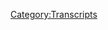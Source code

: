{{DEFAULTSORT:
    #_TRANSCRIPT_0899:February 9, 2024
}}{{Transcript
    | title         = [[899: February 9, 2024]]
    | caption       = [https://knowledgefight.libsyn.com/899-february-9-2024 Listen to this episode on Libsyn]
    | episodeNumber = [[899: February 9, 2024|899]]
    | length        = 02:23:05
}}

{{MessageBox
    | header     = Warning: Bot Generated Content
    | text       = This transcript was automatically generated by transcription software and likely contains many mistakes and misattributions. Please check the audio for definitive quotes, attribution, and context.
    | image      = N3yvass4myg91.webp
    | imagewidth = 50px
    | id         = warning
}}

{{TranscriptBlock
    | name      = Unknown Speaker
    | timestamp = 00:00:00.000
    | text      = N-N-N-N-N-N-N-Knowledge Fight
}}

{{TranscriptBlock
    | name      = Unknown Speaker
    | timestamp = 00:00:12.960
    | text      = Dan and Jordan, I am sweating.
}}

{{TranscriptBlock
    | name      = Unknown Speaker
    | timestamp = 00:00:19.600
    | text      = Knowledgefight.com, it's time to pray.
}}

{{TranscriptBlock
    | name      = Unknown Speaker
    | timestamp = 00:00:21.399
    | text      = I have great respect for knowledgefight, knowledgefight.
}}

{{TranscriptBlock
    | name      = Unknown Speaker
    | timestamp = 00:00:25.199
    | text      = I'm sick of them posing as if they're the good guys, saying we are the bad guys.
}}

{{TranscriptBlock
    | name      = Unknown Speaker
    | timestamp = 00:00:29.359
    | text      = N-N-N-N-Knowledge Fight.
}}

{{TranscriptBlock
    | name      = Unknown Speaker
    | timestamp = 00:00:30.359
    | text      = Dan and Jordan, Knowledgefight.
}}

{{TranscriptBlock
    | name      = Unknown Speaker
    | timestamp = 00:00:31.359
    | text      = Riddle her, riddle her, riddle her.
}}

{{TranscriptBlock
    | name      = Unknown Speaker
    | timestamp = 00:00:32.359
    | text      = Need, need, need money.
}}

{{TranscriptBlock
    | name      = Unknown Speaker
    | timestamp = 00:00:33.359
    | text      = Riddle her, riddle her, riddle her.
}}

{{TranscriptBlock
    | name      = Unknown Speaker
    | timestamp = 00:00:34.359
    | text      = Andy and Kansas, Andy and, Andy and, stop it.
}}

{{TranscriptBlock
    | name      = Unknown Speaker
    | timestamp = 00:00:35.359
    | text      = Andy and, Andy and Kansas, Andy and, Andy and, it's time to pray.
}}

{{TranscriptBlock
    | name      = Unknown Speaker
    | timestamp = 00:00:36.359
    | text      = Andy and Kansas, you're on the air, thanks for holding.
}}

{{TranscriptBlock
    | name      = Unknown Speaker
    | timestamp = 00:00:37.359
    | text      = Hello Alex, I'm a first time caller, I'm a huge fan.
}}

{{TranscriptBlock
    | name      = Unknown Speaker
    | timestamp = 00:00:38.359
    | text      = I love your work.
}}

{{TranscriptBlock
    | name      = Unknown Speaker
    | timestamp = 00:00:39.359
    | text      = Knowledgefight.
}}

{{TranscriptBlock
    | name      = Unknown Speaker
    | timestamp = 00:00:40.359
    | text      = N-N-N-N-N-Knowledgefight.com.
}}

{{TranscriptBlock
    | name      = Unknown Speaker
    | timestamp = 00:00:41.359
    | text      = I love you.
}}

{{TranscriptBlock
    | name      = Unknown Speaker
    | timestamp = 00:00:59.880
    | text      = Hey everybody, welcome back to Knowledge Fight, I'm Dan.
}}

{{TranscriptBlock
    | name      = Unknown Speaker
    | timestamp = 00:01:02.880
    | text      = I'm Jordan.
}}

{{TranscriptBlock
    | name      = Unknown Speaker
    | timestamp = 00:01:03.880
    | text      = We're a couple dudes, like to sit around, worship at the altar of Selene, and talk a
}}

{{TranscriptBlock
    | name      = Unknown Speaker
    | timestamp = 00:01:06.719
    | text      = little bit about Alex Jones.
}}

{{TranscriptBlock
    | name      = Unknown Speaker
    | timestamp = 00:01:08.599
    | text      = Oh, indeed we are.
}}

{{TranscriptBlock
    | name      = Unknown Speaker
    | timestamp = 00:01:10.400
    | text      = Dan.
}}

{{TranscriptBlock
    | name      = Unknown Speaker
    | timestamp = 00:01:11.400
    | text      = Jordan.
}}

{{TranscriptBlock
    | name      = Unknown Speaker
    | timestamp = 00:01:12.400
    | text      = Dan.
}}

{{TranscriptBlock
    | name      = Unknown Speaker
    | timestamp = 00:01:13.400
    | text      = Jordan.
}}

{{TranscriptBlock
    | name      = Unknown Speaker
    | timestamp = 00:01:14.400
    | text      = I have a quick question for you.
}}

{{TranscriptBlock
    | name      = Unknown Speaker
    | timestamp = 00:01:15.400
    | text      = What's up?
}}

{{TranscriptBlock
    | name      = Unknown Speaker
    | timestamp = 00:01:16.400
    | text      = What's your bright spot today, buddy?
}}

{{TranscriptBlock
    | name      = Unknown Speaker
    | timestamp = 00:01:17.400
    | text      = My bright spot today, Jordan, is, it's nice to see you, we are, we are recording remotely.
}}

{{TranscriptBlock
    | name      = Unknown Speaker
    | timestamp = 00:01:21.680
    | text      = Unfortunately.
}}

{{TranscriptBlock
    | name      = Unknown Speaker
    | timestamp = 00:01:22.680
    | text      = Yeah, it's never the ideal situation, but we're recording this from the, the comforts,
}}

{{TranscriptBlock
    | name      = Unknown Speaker
    | timestamp = 00:01:29.159
    | text      = in quotes, of our own homes.
}}

{{TranscriptBlock
    | name      = Unknown Speaker
    | timestamp = 00:01:31.159
    | text      = Yeah, yeah, yeah.
}}

{{TranscriptBlock
    | name      = Unknown Speaker
    | timestamp = 00:01:32.959
    | text      = But, it's still, it's nice to know that we can do this in a pinch, but the real bright
}}

{{TranscriptBlock
    | name      = Unknown Speaker
    | timestamp = 00:01:38.420
    | text      = spot is, uh, we have the ticket links, uh, in the description of this episode for our
}}

{{TranscriptBlock
    | name      = Unknown Speaker
    | timestamp = 00:01:43.319
    | text      = live shows.
}}

{{TranscriptBlock
    | name      = Unknown Speaker
    | timestamp = 00:01:44.319
    | text      = For realsies.
}}

{{TranscriptBlock
    | name      = Unknown Speaker
    | timestamp = 00:01:46.319
    | text      = Unexpectedly, some people did some sleuthing, and were able to figure out.
}}

{{TranscriptBlock
    | name      = Unknown Speaker
    | timestamp = 00:01:51.519
    | text      = They did.
}}

{{TranscriptBlock
    | name      = Unknown Speaker
    | timestamp = 00:01:52.939
    | text      = They did.
}}

{{TranscriptBlock
    | name      = Unknown Speaker
    | timestamp = 00:01:53.939
    | text      = Filed live links to, uh, these, uh, things without us, uh, announcing them, putting them
}}

{{TranscriptBlock
    | name      = Unknown Speaker
    | timestamp = 00:01:59.120
    | text      = out.
}}

{{TranscriptBlock
    | name      = Unknown Speaker
    | timestamp = 00:02:00.120
    | text      = No, no.
}}

{{TranscriptBlock
    | name      = Unknown Speaker
    | timestamp = 00:02:01.120
    | text      = And I, we, I even double checked on some, they found them through some sort of back
}}

{{TranscriptBlock
    | name      = Unknown Speaker
    | timestamp = 00:02:04.359
    | text      = door.
}}

{{TranscriptBlock
    | name      = Unknown Speaker
    | timestamp = 00:02:05.359
    | text      = They weren't officially listed on the website.
}}

{{TranscriptBlock
    | name      = Unknown Speaker
    | timestamp = 00:02:07.359
    | text      = So there's, yeah.
}}

{{TranscriptBlock
    | name      = Unknown Speaker
    | timestamp = 00:02:09.319
    | text      = I guess that's kind of a bright spot in as much as it feels like, wow, people are really
}}

{{TranscriptBlock
    | name      = Unknown Speaker
    | timestamp = 00:02:13.000
    | text      = interested.
}}

{{TranscriptBlock
    | name      = Unknown Speaker
    | timestamp = 00:02:14.000
    | text      = If you really wanted it that bad, yeah, you should be coming.
}}

{{TranscriptBlock
    | name      = Unknown Speaker
    | timestamp = 00:02:17.319
    | text      = Absolutely.
}}

{{TranscriptBlock
    | name      = Unknown Speaker
    | timestamp = 00:02:18.319
    | text      = But it is also so weird to like, ah, these are the things that professional companies,
}}

{{TranscriptBlock
    | name      = Unknown Speaker
    | timestamp = 00:02:22.840
    | text      = uh, like maybe they cover when they do that.
}}

{{TranscriptBlock
    | name      = Unknown Speaker
    | timestamp = 00:02:25.840
    | text      = You know, it's kind of, it's kind of fun to, I have the experience of like, ah, this is
}}

{{TranscriptBlock
    | name      = Unknown Speaker
    | timestamp = 00:02:29.080
    | text      = quaint as shit.
}}

{{TranscriptBlock
    | name      = Unknown Speaker
    | timestamp = 00:02:30.080
    | text      = This is just us doing this.
}}

{{TranscriptBlock
    | name      = Unknown Speaker
    | timestamp = 00:02:31.080
    | text      = There's going to be a couple of like, uh, just weird, uh, glitches along the way.
}}

{{TranscriptBlock
    | name      = Unknown Speaker
    | timestamp = 00:02:35.680
    | text      = And that's, that is kind of nice.
}}

{{TranscriptBlock
    | name      = Unknown Speaker
    | timestamp = 00:02:36.879
    | text      = Yeah.
}}

{{TranscriptBlock
    | name      = Unknown Speaker
    | timestamp = 00:02:37.879
    | text      = Yeah.
}}

{{TranscriptBlock
    | name      = Unknown Speaker
    | timestamp = 00:02:38.879
    | text      = I mean, we are, we are just the two of us and we're going to ride it out.
}}

{{TranscriptBlock
    | name      = Unknown Speaker
    | timestamp = 00:02:44.280
    | text      = Yeah.
}}

{{TranscriptBlock
    | name      = Unknown Speaker
    | timestamp = 00:02:45.280
    | text      = Yeah.
}}

{{TranscriptBlock
    | name      = Unknown Speaker
    | timestamp = 00:02:46.280
    | text      = Um, so yeah, it's exciting.
}}

{{TranscriptBlock
    | name      = Unknown Speaker
    | timestamp = 00:02:47.759
    | text      = I hope, uh, everybody who wants a ticket can get in, uh, and, uh, we'll all have a great
}}

{{TranscriptBlock
    | name      = Unknown Speaker
    | timestamp = 00:02:52.840
    | text      = time.
}}

{{TranscriptBlock
    | name      = Unknown Speaker
    | timestamp = 00:02:53.840
    | text      = Uh, what's your bright spot?
}}

{{TranscriptBlock
    | name      = Unknown Speaker
    | timestamp = 00:02:54.840
    | text      = Uh, my bright spot is, uh, I suppose the same as yours because I'm just too sick to think
}}

{{TranscriptBlock
    | name      = Unknown Speaker
    | timestamp = 00:03:01.860
    | text      = of one otherwise.
}}

{{TranscriptBlock
    | name      = Unknown Speaker
    | timestamp = 00:03:03.159
    | text      = The reason we're recording remotely is, uh, I have not had a, uh, a well body.
}}

{{TranscriptBlock
    | name      = Unknown Speaker
    | timestamp = 00:03:08.639
    | text      = I didn't want to, I didn't want to steal your thunder by saying that myself.
}}

{{TranscriptBlock
    | name      = Unknown Speaker
    | timestamp = 00:03:11.719
    | text      = No, no, no, no.
}}

{{TranscriptBlock
    | name      = Unknown Speaker
    | timestamp = 00:03:12.719
    | text      = My wife was, uh, had a very rough night last night.
}}

{{TranscriptBlock
    | name      = Unknown Speaker
    | timestamp = 00:03:15.879
    | text      = So my bright spot is that we're eventually going on tour and I'm still able to record
}}

{{TranscriptBlock
    | name      = Unknown Speaker
    | timestamp = 00:03:21.360
    | text      = this show.
}}

{{TranscriptBlock
    | name      = Unknown Speaker
    | timestamp = 00:03:22.360
    | text      = That's my bright spot.
}}

{{TranscriptBlock
    | name      = Unknown Speaker
    | timestamp = 00:03:23.360
    | text      = And you're alive, man.
}}

{{TranscriptBlock
    | name      = Unknown Speaker
    | timestamp = 00:03:24.360
    | text      = I am.
}}

{{TranscriptBlock
    | name      = Unknown Speaker
    | timestamp = 00:03:25.360
    | text      = It's nice to be alive.
}}

{{TranscriptBlock
    | name      = Unknown Speaker
    | timestamp = 00:03:26.360
    | text      = You were telling me about how rough last night was like in terms of your, your body and what
}}

{{TranscriptBlock
    | name      = Unknown Speaker
    | timestamp = 00:03:30.639
    | text      = have you.
}}

{{TranscriptBlock
    | name      = Unknown Speaker
    | timestamp = 00:03:31.639
    | text      = And I know that, uh, like the only context I have is when I had the food poisoning recently.
}}

{{TranscriptBlock
    | name      = Unknown Speaker
    | timestamp = 00:03:37.360
    | text      = And I know that the next day I was like, I'm thrilled to be alive because there were moments
}}

{{TranscriptBlock
    | name      = Unknown Speaker
    | timestamp = 00:03:42.039
    | text      = and I'm sure, I'm sure you're kind of having the same, like, uh, existential, you know,
}}

{{TranscriptBlock
    | name      = Unknown Speaker
    | timestamp = 00:03:47.439
    | text      = any night, any night you are asleep on the bathroom floor is not a good night.
}}

{{TranscriptBlock
    | name      = Unknown Speaker
    | timestamp = 00:03:53.360
    | text      = I disagree.
}}

{{TranscriptBlock
    | name      = Unknown Speaker
    | timestamp = 00:03:54.360
    | text      = I mean, back in my booze days, big nights ended up on bathroom.
}}

{{TranscriptBlock
    | name      = Unknown Speaker
    | timestamp = 00:04:01.159
    | text      = Yeah.
}}

{{TranscriptBlock
    | name      = Unknown Speaker
    | timestamp = 00:04:02.159
    | text      = That's fair.
}}

{{TranscriptBlock
    | name      = Unknown Speaker
    | timestamp = 00:04:03.159
    | text      = That's fair.
}}

{{TranscriptBlock
    | name      = Unknown Speaker
    | timestamp = 00:04:04.159
    | text      = I will say that I had a few very good nights ended up on a bathroom floor, but whatever
}}

{{TranscriptBlock
    | name      = Unknown Speaker
    | timestamp = 00:04:07.479
    | text      = you are there for a very specific reason.
}}

{{TranscriptBlock
    | name      = Unknown Speaker
    | timestamp = 00:04:10.159
    | text      = Yeah.
}}

{{TranscriptBlock
    | name      = Unknown Speaker
    | timestamp = 00:04:11.159
    | text      = It's not a good night.
}}

{{TranscriptBlock
    | name      = Unknown Speaker
    | timestamp = 00:04:12.159
    | text      = I do think even though those were big nights, uh, the part towards the end where you end
}}

{{TranscriptBlock
    | name      = Unknown Speaker
    | timestamp = 00:04:17.120
    | text      = up at the bathroom floor, usually not the best, not the best.
}}

{{TranscriptBlock
    | name      = Unknown Speaker
    | timestamp = 00:04:22.680
    | text      = Why not take a bath and go to work tomorrow morning at six 30?
}}

{{TranscriptBlock
    | name      = Unknown Speaker
    | timestamp = 00:04:26.839
    | text      = That's no big deal.
}}

{{TranscriptBlock
    | name      = Unknown Speaker
    | timestamp = 00:04:28.480
    | text      = I may have done that sober myself too, though.
}}

{{TranscriptBlock
    | name      = Unknown Speaker
    | timestamp = 00:04:33.399
    | text      = I definitely have.
}}

{{TranscriptBlock
    | name      = Unknown Speaker
    | timestamp = 00:04:36.040
    | text      = So Jordan, today we have an episode to go over and plot twist.
}}

{{TranscriptBlock
    | name      = Unknown Speaker
    | timestamp = 00:04:39.839
    | text      = We're recording this on Zencastr as opposed to on, uh, our normal workflow.
}}

{{TranscriptBlock
    | name      = Unknown Speaker
    | timestamp = 00:04:45.480
    | text      = So I don't have all of the clips that I normally have access to.
}}

{{TranscriptBlock
    | name      = Unknown Speaker
    | timestamp = 00:04:49.120
    | text      = So I'm going to skip the wonks shout outs for today, uh, just out of technical difficulty.
}}

{{TranscriptBlock
    | name      = Unknown Speaker
    | timestamp = 00:04:55.879
    | text      = But today here's, here's the sitch.
}}

{{TranscriptBlock
    | name      = Unknown Speaker
    | timestamp = 00:04:59.279
    | text      = So we have, uh, on our last episode, we went over the Tucker Putin, uh, interview and I
}}

{{TranscriptBlock
    | name      = Unknown Speaker
    | timestamp = 00:05:06.519
    | text      = thought, well, obviously what we need to do now is check in and see Alex's response to
}}

{{TranscriptBlock
    | name      = Unknown Speaker
    | timestamp = 00:05:11.600
    | text      = it because we've had our time to sit with the episode.
}}

{{TranscriptBlock
    | name      = Unknown Speaker
    | timestamp = 00:05:14.959
    | text      = We heard Alex's promotional excitement, uh, prior to the interview.
}}

{{TranscriptBlock
    | name      = Unknown Speaker
    | timestamp = 00:05:20.040
    | text      = And now we can see, how do you take it?
}}

{{TranscriptBlock
    | name      = Unknown Speaker
    | timestamp = 00:05:22.240
    | text      = How was, how does that all go down?
}}

{{TranscriptBlock
    | name      = Unknown Speaker
    | timestamp = 00:05:24.000
    | text      = Yeah, and I thought that was the best use of our time, get things back into our sort
}}

{{TranscriptBlock
    | name      = Unknown Speaker
    | timestamp = 00:05:28.800
    | text      = of wheelhouse.
}}

{{TranscriptBlock
    | name      = Unknown Speaker
    | timestamp = 00:05:29.800
    | text      = Um, and, uh, yeah, so we're going to talk about February 9th, uh, it's Friday, the day
}}

{{TranscriptBlock
    | name      = Unknown Speaker
    | timestamp = 00:05:34.959
    | text      = after Tucker's interview dropped, um, and, uh, it's not at all what you expect.
}}

{{TranscriptBlock
    | name      = Unknown Speaker
    | timestamp = 00:05:41.319
    | text      = And this is a lot of bullshit.
}}

{{TranscriptBlock
    | name      = Unknown Speaker
    | timestamp = 00:05:43.120
    | text      = I have a big question right out the gate.
}}

{{TranscriptBlock
    | name      = Unknown Speaker
    | timestamp = 00:05:47.120
    | text      = Did Alex watch it?
}}

{{TranscriptBlock
    | name      = Unknown Speaker
    | timestamp = 00:05:48.759
    | text      = I think he watched at least some of it.
}}

{{TranscriptBlock
    | name      = Unknown Speaker
    | timestamp = 00:05:51.240
    | text      = I would be hard pressed to say that he watched all of it, but that is not the same thing.
}}

{{TranscriptBlock
    | name      = Unknown Speaker
    | timestamp = 00:05:56.040
    | text      = Yeah.
}}

{{TranscriptBlock
    | name      = Unknown Speaker
    | timestamp = 00:05:57.040
    | text      = I think, I think, Hmm.
}}

{{TranscriptBlock
    | name      = Unknown Speaker
    | timestamp = 00:06:01.680
    | text      = I bet he intended to watch all of it.
}}

{{TranscriptBlock
    | name      = Unknown Speaker
    | timestamp = 00:06:05.120
    | text      = I agree.
}}

{{TranscriptBlock
    | name      = Unknown Speaker
    | timestamp = 00:06:06.120
    | text      = I would guess that.
}}

{{TranscriptBlock
    | name      = Unknown Speaker
    | timestamp = 00:06:07.120
    | text      = And then he probably didn't because it's boring.
}}

{{TranscriptBlock
    | name      = Unknown Speaker
    | timestamp = 00:06:09.040
    | text      = I will say that after our last episode, I reached out to a couple of, uh, journalists
}}

{{TranscriptBlock
    | name      = Unknown Speaker
    | timestamp = 00:06:13.639
    | text      = that I've met in my, uh, like that's name dropping, uh, people could have seen the hand
}}

{{TranscriptBlock
    | name      = Unknown Speaker
    | timestamp = 00:06:20.160
    | text      = gestures dismissive, uh, yeah, yeah, yeah, absolutely.
}}

{{TranscriptBlock
    | name      = Unknown Speaker
    | timestamp = 00:06:27.300
    | text      = Not of, not of them, the very professional and talented people, uh, no.
}}

{{TranscriptBlock
    | name      = Unknown Speaker
    | timestamp = 00:06:31.680
    | text      = And they all had the same kind of reaction of, I watched clips of it, which as we talked
}}

{{TranscriptBlock
    | name      = Unknown Speaker
    | timestamp = 00:06:37.879
    | text      = about in our last episode, completely boggles my mind, you know, unless the journalists
}}

{{TranscriptBlock
    | name      = Unknown Speaker
    | timestamp = 00:06:43.680
    | text      = were specifically like, you're assigned to write about this, everyone saw a little, you
}}

{{TranscriptBlock
    | name      = Unknown Speaker
    | timestamp = 00:06:50.199
    | text      = know, I saw a little bit here and there, and then I was like, I got it.
}}

{{TranscriptBlock
    | name      = Unknown Speaker
    | timestamp = 00:06:53.040
    | text      = And then didn't watch it.
}}

{{TranscriptBlock
    | name      = Unknown Speaker
    | timestamp = 00:06:54.360
    | text      = I can, I can understand that though.
}}

{{TranscriptBlock
    | name      = Unknown Speaker
    | timestamp = 00:06:55.920
    | text      = I mean, it's, first of all, it's long, it's sure.
}}

{{TranscriptBlock
    | name      = Unknown Speaker
    | timestamp = 00:06:58.720
    | text      = It's dry for the most part.
}}

{{TranscriptBlock
    | name      = Unknown Speaker
    | timestamp = 00:07:00.839
    | text      = Um, and you assume that if there is anything big that happened, you're going to see a highlight
}}

{{TranscriptBlock
    | name      = Unknown Speaker
    | timestamp = 00:07:05.639
    | text      = of it.
}}

{{TranscriptBlock
    | name      = Unknown Speaker
    | timestamp = 00:07:06.639
    | text      = So like there is the expectation that it's like, if I need to know about it, I'll know
}}

{{TranscriptBlock
    | name      = Unknown Speaker
    | timestamp = 00:07:09.839
    | text      = about it, which is, which is strange.
}}

{{TranscriptBlock
    | name      = Unknown Speaker
    | timestamp = 00:07:12.439
    | text      = Um, yeah, I think that, you know, on Twitter, they have like a number of views and stuff
}}

{{TranscriptBlock
    | name      = Unknown Speaker
    | timestamp = 00:07:19.560
    | text      = like that, but that doesn't guarantee the number of people that watched all the way
}}

{{TranscriptBlock
    | name      = Unknown Speaker
    | timestamp = 00:07:22.680
    | text      = through it.
}}

{{TranscriptBlock
    | name      = Unknown Speaker
    | timestamp = 00:07:23.680
    | text      = Two hours, get the fuck out of here.
}}

{{TranscriptBlock
    | name      = Unknown Speaker
    | timestamp = 00:07:25.279
    | text      = Twitter, people watch it for five minutes max.
}}

{{TranscriptBlock
    | name      = Unknown Speaker
    | timestamp = 00:07:27.740
    | text      = So I think that the number of people who've actually watched the whole thing maybe isn't
}}

{{TranscriptBlock
    | name      = Unknown Speaker
    | timestamp = 00:07:31.959
    | text      = nearly as high as we imagine.
}}

{{TranscriptBlock
    | name      = Unknown Speaker
    | timestamp = 00:07:34.560
    | text      = And that's, I don't actually think that's that bad of a thing.
}}

{{TranscriptBlock
    | name      = Unknown Speaker
    | timestamp = 00:07:37.240
    | text      = There's not a ton of value in the whole thing.
}}

{{TranscriptBlock
    | name      = Unknown Speaker
    | timestamp = 00:07:40.399
    | text      = No, I don't think it's.
}}

{{TranscriptBlock
    | name      = Unknown Speaker
    | timestamp = 00:07:41.800
    | text      = I don't think it's bad at all.
}}

{{TranscriptBlock
    | name      = Unknown Speaker
    | timestamp = 00:07:43.600
    | text      = And that's almost bad.
}}

{{TranscriptBlock
    | name      = Unknown Speaker
    | timestamp = 00:07:44.920
    | text      = You know, that's what's bad.
}}

{{TranscriptBlock
    | name      = Unknown Speaker
    | timestamp = 00:07:47.180
    | text      = It is at least very strange.
}}

{{TranscriptBlock
    | name      = Unknown Speaker
    | timestamp = 00:07:49.079
    | text      = Yeah.
}}

{{TranscriptBlock
    | name      = Unknown Speaker
    | timestamp = 00:07:50.079
    | text      = So here, here is February 9th, we're going to start where Alex starts, uh, complaining
}}

{{TranscriptBlock
    | name      = Unknown Speaker
    | timestamp = 00:07:53.839
    | text      = about Joe Biden.
}}

{{TranscriptBlock
    | name      = Unknown Speaker
    | timestamp = 00:07:54.839
    | text      = Okay.
}}

{{TranscriptBlock
    | name      = Unknown Speaker
    | timestamp = 00:07:55.839
    | text      = Obviously the Biden story is ultra massive.
}}

{{TranscriptBlock
    | name      = Unknown Speaker
    | timestamp = 00:07:57.759
    | text      = The wheels have totally come off on multiple levels.
}}

{{TranscriptBlock
    | name      = Unknown Speaker
    | timestamp = 00:08:00.439
    | text      = He doesn't even know what planet he's on.
}}

{{TranscriptBlock
    | name      = Unknown Speaker
    | timestamp = 00:08:02.819
    | text      = His brain is declining more in a week than it has in the last year at current decline.
}}

{{TranscriptBlock
    | name      = Unknown Speaker
    | timestamp = 00:08:07.279
    | text      = He won't be able to talk in a few months.
}}

{{TranscriptBlock
    | name      = Unknown Speaker
    | timestamp = 00:08:08.959
    | text      = Uh, so this is just totally insane, but you notice he's getting worse right before the
}}

{{TranscriptBlock
    | name      = Unknown Speaker
    | timestamp = 00:08:16.120
    | text      = Democrat convention coming up because their doctors that are drugging him up are in control.
}}

{{TranscriptBlock
    | name      = Unknown Speaker
    | timestamp = 00:08:20.560
    | text      = Wait, soft coon.
}}

{{TranscriptBlock
    | name      = Unknown Speaker
    | timestamp = 00:08:22.519
    | text      = Hold on.
}}

{{TranscriptBlock
    | name      = Unknown Speaker
    | timestamp = 00:08:23.519
    | text      = Now mainstream media has the knives out corporate media to remove Biden.
}}

{{TranscriptBlock
    | name      = Unknown Speaker
    | timestamp = 00:08:28.439
    | text      = Incredible Putin interview yesterday.
}}

{{TranscriptBlock
    | name      = Unknown Speaker
    | timestamp = 00:08:31.839
    | text      = Very statesmanlike, extremely intellectual, very historical, but the main takeaway is
}}

{{TranscriptBlock
    | name      = Unknown Speaker
    | timestamp = 00:08:38.320
    | text      = and when the globalists are jealous of him, they all share power in their globalist committees.
}}

{{TranscriptBlock
    | name      = Unknown Speaker
    | timestamp = 00:08:43.519
    | text      = Putin is actually in charge of Russia and over 80% popularity and I know journalists
}}

{{TranscriptBlock
    | name      = Unknown Speaker
    | timestamp = 00:08:49.759
    | text      = that have been over there and from coast to coast, they say, no, they love Putin.
}}

{{TranscriptBlock
    | name      = Unknown Speaker
    | timestamp = 00:08:54.200
    | text      = So Biden's had some gaffes and there's reason to be concerned about some of that stuff because
}}

{{TranscriptBlock
    | name      = Unknown Speaker
    | timestamp = 00:08:58.240
    | text      = he's 81 years old.
}}

{{TranscriptBlock
    | name      = Unknown Speaker
    | timestamp = 00:09:00.200
    | text      = That's it.
}}

{{TranscriptBlock
    | name      = Unknown Speaker
    | timestamp = 00:09:01.200
    | text      = Trump's a mess with these gaffes too.
}}

{{TranscriptBlock
    | name      = Unknown Speaker
    | timestamp = 00:09:02.200
    | text      = And Alex just ignores the all of them because they don't help his end of things.
}}

{{TranscriptBlock
    | name      = Unknown Speaker
    | timestamp = 00:09:05.279
    | text      = I'm a little confused though.
}}

{{TranscriptBlock
    | name      = Unknown Speaker
    | timestamp = 00:09:06.480
    | text      = Like I thought Biden already couldn't talk.
}}

{{TranscriptBlock
    | name      = Unknown Speaker
    | timestamp = 00:09:09.440
    | text      = Alex has been saying that since as soon as like the 2020 election got going, but now
}}

{{TranscriptBlock
    | name      = Unknown Speaker
    | timestamp = 00:09:12.799
    | text      = it's like a future thing.
}}

{{TranscriptBlock
    | name      = Unknown Speaker
    | timestamp = 00:09:15.019
    | text      = That's weird.
}}

{{TranscriptBlock
    | name      = Unknown Speaker
    | timestamp = 00:09:16.080
    | text      = Also apparently these doctors who are drugging them up, are they in charge of the soft coup
}}

{{TranscriptBlock
    | name      = Unknown Speaker
    | timestamp = 00:09:20.240
    | text      = or are they working for the people who are running the soft coup?
}}

{{TranscriptBlock
    | name      = Unknown Speaker
    | timestamp = 00:09:22.759
    | text      = It's very strange.
}}

{{TranscriptBlock
    | name      = Unknown Speaker
    | timestamp = 00:09:23.759
    | text      = I don't know what to make of this.
}}

{{TranscriptBlock
    | name      = Unknown Speaker
    | timestamp = 00:09:25.340
    | text      = It's confusing.
}}

{{TranscriptBlock
    | name      = Unknown Speaker
    | timestamp = 00:09:26.340
    | text      = Yeah.
}}

{{TranscriptBlock
    | name      = Unknown Speaker
    | timestamp = 00:09:27.340
    | text      = I was, I was literally like, what, what are we doing here?
}}

{{TranscriptBlock
    | name      = Unknown Speaker
    | timestamp = 00:09:30.539
    | text      = If the doctors are in control, what is, what is the doctor's ideas of what to do?
}}

{{TranscriptBlock
    | name      = Unknown Speaker
    | timestamp = 00:09:35.519
    | text      = Well, it's also especially strange because we just had that report about the drugs that
}}

{{TranscriptBlock
    | name      = Unknown Speaker
    | timestamp = 00:09:39.919
    | text      = are being given out by the Trump medical unit, Trump White House medical unit, just a fucking
}}

{{TranscriptBlock
    | name      = Unknown Speaker
    | timestamp = 00:09:46.120
    | text      = pill dispensary.
}}

{{TranscriptBlock
    | name      = Unknown Speaker
    | timestamp = 00:09:47.120
    | text      = Hey, come on.
}}

{{TranscriptBlock
    | name      = Unknown Speaker
    | timestamp = 00:09:48.120
    | text      = Let's have a good time.
}}

{{TranscriptBlock
    | name      = Unknown Speaker
    | timestamp = 00:09:49.120
    | text      = Come on.
}}

{{TranscriptBlock
    | name      = Unknown Speaker
    | timestamp = 00:09:50.120
    | text      = Sure.
}}

{{TranscriptBlock
    | name      = Unknown Speaker
    | timestamp = 00:09:51.120
    | text      = So as for the Putin commentary there, it seems like Alex's main point is that everybody is
}}

{{TranscriptBlock
    | name      = Unknown Speaker
    | timestamp = 00:09:54.779
    | text      = jealous that Putin gets to be a dictator.
}}

{{TranscriptBlock
    | name      = Unknown Speaker
    | timestamp = 00:09:57.340
    | text      = The two main points he brings up are that Putin rules unilaterally and he has artificially
}}

{{TranscriptBlock
    | name      = Unknown Speaker
    | timestamp = 00:10:01.519
    | text      = high approval ratings, both hallmarks of undemocratic rule.
}}

{{TranscriptBlock
    | name      = Unknown Speaker
    | timestamp = 00:10:05.919
    | text      = And Alex is saying that all journalists love him, but did he not listen to the end of that
}}

{{TranscriptBlock
    | name      = Unknown Speaker
    | timestamp = 00:10:09.340
    | text      = interview where Tucker tried to negotiate the release of an imprisoned American journalist?
}}

{{TranscriptBlock
    | name      = Unknown Speaker
    | timestamp = 00:10:14.279
    | text      = That seems like it's very not, it doesn't match.
}}

{{TranscriptBlock
    | name      = Unknown Speaker
    | timestamp = 00:10:17.879
    | text      = Doesn't feel right.
}}

{{TranscriptBlock
    | name      = Unknown Speaker
    | timestamp = 00:10:18.879
    | text      = No.
}}

{{TranscriptBlock
    | name      = Unknown Speaker
    | timestamp = 00:10:19.879
    | text      = I wonder how many people made it to the end.
}}

{{TranscriptBlock
    | name      = Unknown Speaker
    | timestamp = 00:10:22.179
    | text      = Like I genuinely, cause I, cause the more I read about it, like after we did the episode,
}}

{{TranscriptBlock
    | name      = Unknown Speaker
    | timestamp = 00:10:27.740
    | text      = I was reading a bunch of, you know, trying to absorb as much as I could because again,
}}

{{TranscriptBlock
    | name      = Unknown Speaker
    | timestamp = 00:10:32.360
    | text      = it feels so crazy to me that no one cares, you know?
}}

{{TranscriptBlock
    | name      = Unknown Speaker
    | timestamp = 00:10:35.320
    | text      = And then like the best, the best thing I saw was from, from the Russian perspective, I
}}

{{TranscriptBlock
    | name      = Unknown Speaker
    | timestamp = 00:10:43.080
    | text      = guess Putin's goal wasn't to like mess with American policy so much as it was to embarrass
}}

{{TranscriptBlock
    | name      = Unknown Speaker
    | timestamp = 00:10:50.159
    | text      = an American journalist and make himself look super strong.
}}

{{TranscriptBlock
    | name      = Unknown Speaker
    | timestamp = 00:10:54.519
    | text      = And that probably was achieved by not engaging with the culture war memes and stuff like
}}

{{TranscriptBlock
    | name      = Unknown Speaker
    | timestamp = 00:10:59.759
    | text      = that.
}}

{{TranscriptBlock
    | name      = Unknown Speaker
    | timestamp = 00:11:00.759
    | text      = Oh yeah, no, no.
}}

{{TranscriptBlock
    | name      = Unknown Speaker
    | timestamp = 00:11:01.759
    | text      = He dominated the shit out of Tucker and that does make sense.
}}

{{TranscriptBlock
    | name      = Unknown Speaker
    | timestamp = 00:11:04.879
    | text      = But at the same time, it's like, I feel like if you're gonna do an interview with Tucker,
}}

{{TranscriptBlock
    | name      = Unknown Speaker
    | timestamp = 00:11:10.559
    | text      = I mean, you could embarrass any number of journalists, you know?
}}

{{TranscriptBlock
    | name      = Unknown Speaker
    | timestamp = 00:11:13.480
    | text      = You could, you could embarrass him and still serve some of those, those goals of coalescing
}}

{{TranscriptBlock
    | name      = Unknown Speaker
    | timestamp = 00:11:20.519
    | text      = the right around Trump and around the push to get out of NATO and stuff.
}}

{{TranscriptBlock
    | name      = Unknown Speaker
    | timestamp = 00:11:25.000
    | text      = You could do that.
}}

{{TranscriptBlock
    | name      = Unknown Speaker
    | timestamp = 00:11:26.279
    | text      = And even if you do embarrass him, you know Tucker is still so invested in the line that
}}

{{TranscriptBlock
    | name      = Unknown Speaker
    | timestamp = 00:11:31.080
    | text      = he's going to be on your team anyways.
}}

{{TranscriptBlock
    | name      = Unknown Speaker
    | timestamp = 00:11:32.960
    | text      = Yeah, yeah.
}}

{{TranscriptBlock
    | name      = Unknown Speaker
    | timestamp = 00:11:34.360
    | text      = I, I'm, I'm still a little bit like, you know, foggy about what it all means.
}}

{{TranscriptBlock
    | name      = Unknown Speaker
    | timestamp = 00:11:39.879
    | text      = I don't think it's all totally coalesced for me, but I do know from later context by things
}}

{{TranscriptBlock
    | name      = Unknown Speaker
    | timestamp = 00:11:46.679
    | text      = Alex brings up, he at least knows that happened at the end.
}}

{{TranscriptBlock
    | name      = Unknown Speaker
    | timestamp = 00:11:49.799
    | text      = I'm not saying he made it to the end, but he knows about that conversation.
}}

{{TranscriptBlock
    | name      = Unknown Speaker
    | timestamp = 00:11:54.720
    | text      = And so like, it is strange that he's going on here about like, oh, journalists all love
}}

{{TranscriptBlock
    | name      = Unknown Speaker
    | timestamp = 00:11:59.679
    | text      = food.
}}

{{TranscriptBlock
    | name      = Unknown Speaker
    | timestamp = 00:12:00.679
    | text      = Absolutely.
}}

{{TranscriptBlock
    | name      = Unknown Speaker
    | timestamp = 00:12:01.679
    | text      = It's kind of the, the like, you know, the, you know, in terms of standup, the closer
}}

{{TranscriptBlock
    | name      = Unknown Speaker
    | timestamp = 00:12:08.519
    | text      = of Tucker's, uh, entire, uh, interview was being like, Hey, let this dude out.
}}

{{TranscriptBlock
    | name      = Unknown Speaker
    | timestamp = 00:12:14.320
    | text      = Yeah.
}}

{{TranscriptBlock
    | name      = Unknown Speaker
    | timestamp = 00:12:15.320
    | text      = I mean, that was his, that was his big gamble, right?
}}

{{TranscriptBlock
    | name      = Unknown Speaker
    | timestamp = 00:12:18.559
    | text      = That was his one in a million shot.
}}

{{TranscriptBlock
    | name      = Unknown Speaker
    | timestamp = 00:12:20.940
    | text      = Fuck it.
}}

{{TranscriptBlock
    | name      = Unknown Speaker
    | timestamp = 00:12:21.940
    | text      = I'll throw my, uh, I'll throw my shot there.
}}

{{TranscriptBlock
    | name      = Unknown Speaker
    | timestamp = 00:12:23.559
    | text      = Yeah.
}}

{{TranscriptBlock
    | name      = Unknown Speaker
    | timestamp = 00:12:24.559
    | text      = There's a 2% chance.
}}

{{TranscriptBlock
    | name      = Unknown Speaker
    | timestamp = 00:12:25.559
    | text      = This'll get me killed.
}}

{{TranscriptBlock
    | name      = Unknown Speaker
    | timestamp = 00:12:26.980
    | text      = There's a 2% chance that I get this guy out and it's the biggest fucking thing in the
}}

{{TranscriptBlock
    | name      = Unknown Speaker
    | timestamp = 00:12:32.440
    | text      = world.
}}

{{TranscriptBlock
    | name      = Unknown Speaker
    | timestamp = 00:12:33.440
    | text      = And then there's a 96% chance that what happened happens.
}}

{{TranscriptBlock
    | name      = Unknown Speaker
    | timestamp = 00:12:36.639
    | text      = Yeah.
}}

{{TranscriptBlock
    | name      = Unknown Speaker
    | timestamp = 00:12:37.639
    | text      = What, what, man, what world is there where he got him?
}}

{{TranscriptBlock
    | name      = Unknown Speaker
    | timestamp = 00:12:42.600
    | text      = You know, what world is there where he gets killed?
}}

{{TranscriptBlock
    | name      = Unknown Speaker
    | timestamp = 00:12:45.080
    | text      = Sure.
}}

{{TranscriptBlock
    | name      = Unknown Speaker
    | timestamp = 00:12:46.080
    | text      = Sure.
}}

{{TranscriptBlock
    | name      = Unknown Speaker
    | timestamp = 00:12:47.080
    | text      = What's the picture of those remote possibilities?
}}

{{TranscriptBlock
    | name      = Unknown Speaker
    | timestamp = 00:12:49.460
    | text      = What does that world look like?
}}

{{TranscriptBlock
    | name      = Unknown Speaker
    | timestamp = 00:12:51.320
    | text      = Because I have no clue.
}}

{{TranscriptBlock
    | name      = Unknown Speaker
    | timestamp = 00:12:53.039
    | text      = It's probably less bizarrely drab is this one.
}}

{{TranscriptBlock
    | name      = Unknown Speaker
    | timestamp = 00:13:00.039
    | text      = So Alex does talk a little bit about the Putin interview, but not that much.
}}

{{TranscriptBlock
    | name      = Unknown Speaker
    | timestamp = 00:13:06.080
    | text      = There's a little bit of conversation about it, but less than you'd expect.
}}

{{TranscriptBlock
    | name      = Unknown Speaker
    | timestamp = 00:13:09.559
    | text      = And here's a little bit more of his analysis.
}}

{{TranscriptBlock
    | name      = Unknown Speaker
    | timestamp = 00:13:12.399
    | text      = And Russia has a history, like unlike any other country of being constantly attacked
}}

{{TranscriptBlock
    | name      = Unknown Speaker
    | timestamp = 00:13:17.159
    | text      = for 1100 years, perpetual war from the East and West.
}}

{{TranscriptBlock
    | name      = Unknown Speaker
    | timestamp = 00:13:21.840
    | text      = And that's what's going on with the Russians.
}}

{{TranscriptBlock
    | name      = Unknown Speaker
    | timestamp = 00:13:23.720
    | text      = And they're not going to back down.
}}

{{TranscriptBlock
    | name      = Unknown Speaker
    | timestamp = 00:13:24.720
    | text      = They're not going to go away.
}}

{{TranscriptBlock
    | name      = Unknown Speaker
    | timestamp = 00:13:26.279
    | text      = And if the West starts a war with them, it'll be the end of civilization as we know it.
}}

{{TranscriptBlock
    | name      = Unknown Speaker
    | timestamp = 00:13:30.360
    | text      = They'll die.
}}

{{TranscriptBlock
    | name      = Unknown Speaker
    | timestamp = 00:13:31.360
    | text      = We'll die much worse than the Germans and the Russians going toe to toe in world war
}}

{{TranscriptBlock
    | name      = Unknown Speaker
    | timestamp = 00:13:36.679
    | text      = two.
}}

{{TranscriptBlock
    | name      = Unknown Speaker
    | timestamp = 00:13:37.679
    | text      = And I'm not lessening how many trips we lost in world war two and both my grandfathers
}}

{{TranscriptBlock
    | name      = Unknown Speaker
    | timestamp = 00:13:40.539
    | text      = were in it.
}}

{{TranscriptBlock
    | name      = Unknown Speaker
    | timestamp = 00:13:41.539
    | text      = And Russia and Germany were the big person table at Thanksgiving.
}}

{{TranscriptBlock
    | name      = Unknown Speaker
    | timestamp = 00:13:47.799
    | text      = And the little card table with the kids at it was the United States and the so-called
}}

{{TranscriptBlock
    | name      = Unknown Speaker
    | timestamp = 00:13:52.759
    | text      = allies.
}}

{{TranscriptBlock
    | name      = Unknown Speaker
    | timestamp = 00:13:53.759
    | text      = 26 million dead Russians, 24 million dead Germans.
}}

{{TranscriptBlock
    | name      = Unknown Speaker
    | timestamp = 00:13:59.440
    | text      = Those are official numbers.
}}

{{TranscriptBlock
    | name      = Unknown Speaker
    | timestamp = 00:14:01.840
    | text      = This seems pretty pro-Putin in sentiment, but really more anti-American.
}}

{{TranscriptBlock
    | name      = Unknown Speaker
    | timestamp = 00:14:07.039
    | text      = Like what does Alex mean by so-called allies?
}}

{{TranscriptBlock
    | name      = Unknown Speaker
    | timestamp = 00:14:10.039
    | text      = That's fucking weird.
}}

{{TranscriptBlock
    | name      = Unknown Speaker
    | timestamp = 00:14:14.919
    | text      = What does that even mean?
}}

{{TranscriptBlock
    | name      = Unknown Speaker
    | timestamp = 00:14:16.519
    | text      = He's relitigating world war two alliances.
}}

{{TranscriptBlock
    | name      = Unknown Speaker
    | timestamp = 00:14:19.679
    | text      = That's my problem.
}}

{{TranscriptBlock
    | name      = Unknown Speaker
    | timestamp = 00:14:20.679
    | text      = I don't think we can do that.
}}

{{TranscriptBlock
    | name      = Unknown Speaker
    | timestamp = 00:14:21.879
    | text      = I think it's too late for that.
}}

{{TranscriptBlock
    | name      = Unknown Speaker
    | timestamp = 00:14:23.279
    | text      = I think it is.
}}

{{TranscriptBlock
    | name      = Unknown Speaker
    | timestamp = 00:14:24.340
    | text      = And what does that serve?
}}

{{TranscriptBlock
    | name      = Unknown Speaker
    | timestamp = 00:14:25.600
    | text      = The axis.
}}

{{TranscriptBlock
    | name      = Unknown Speaker
    | timestamp = 00:14:26.600
    | text      = So his numbers are wrong.
}}

{{TranscriptBlock
    | name      = Unknown Speaker
    | timestamp = 00:14:29.600
    | text      = People don't give it up enough to Mussolini.
}}

{{TranscriptBlock
    | name      = Unknown Speaker
    | timestamp = 00:14:33.000
    | text      = He wasn't a so-called enemy.
}}

{{TranscriptBlock
    | name      = Unknown Speaker
    | timestamp = 00:14:36.279
    | text      = He was a so-called ally of his allies.
}}

{{TranscriptBlock
    | name      = Unknown Speaker
    | timestamp = 00:14:39.120
    | text      = Right.
}}

{{TranscriptBlock
    | name      = Unknown Speaker
    | timestamp = 00:14:40.120
    | text      = So Alex's numbers are also wrong.
}}

{{TranscriptBlock
    | name      = Unknown Speaker
    | timestamp = 00:14:41.720
    | text      = The national world war two museum has the number of Soviet troops killed in the war
}}

{{TranscriptBlock
    | name      = Unknown Speaker
    | timestamp = 00:14:45.480
    | text      = between 8.8 and 10.7 million and Germany at 5,533,000.
}}

{{TranscriptBlock
    | name      = Unknown Speaker
    | timestamp = 00:14:52.460
    | text      = Those are big numbers, but China also lost between three to 4 million troops, Japan about
}}

{{TranscriptBlock
    | name      = Unknown Speaker
    | timestamp = 00:14:57.080
    | text      = 2.1 million.
}}

{{TranscriptBlock
    | name      = Unknown Speaker
    | timestamp = 00:14:58.600
    | text      = And what can Alex possibly mean by saying that the US and the allied countries were
}}

{{TranscriptBlock
    | name      = Unknown Speaker
    | timestamp = 00:15:02.559
    | text      = at the kids table while also saying that he doesn't want to downplay the number of US
}}

{{TranscriptBlock
    | name      = Unknown Speaker
    | timestamp = 00:15:07.000
    | text      = soldiers killed in the conflict?
}}

{{TranscriptBlock
    | name      = Unknown Speaker
    | timestamp = 00:15:08.759
    | text      = That's precisely what he's doing.
}}

{{TranscriptBlock
    | name      = Unknown Speaker
    | timestamp = 00:15:10.200
    | text      = He's downplaying the allies in world war two, which seems weird, almost unpatriotic in many
}}

{{TranscriptBlock
    | name      = Unknown Speaker
    | timestamp = 00:15:15.879
    | text      = ways.
}}

{{TranscriptBlock
    | name      = Unknown Speaker
    | timestamp = 00:15:16.879
    | text      = I mean, I went to the Vietnam war Memorial when I was in elementary school.
}}

{{TranscriptBlock
    | name      = Unknown Speaker
    | timestamp = 00:15:23.879
    | text      = For some reason, they're like, Hey, you guys need to learn about America's crimes and how
}}

{{TranscriptBlock
    | name      = Unknown Speaker
    | timestamp = 00:15:27.720
    | text      = we're great at them.
}}

{{TranscriptBlock
    | name      = Unknown Speaker
    | timestamp = 00:15:29.720
    | text      = And then you're looking at all the names.
}}

{{TranscriptBlock
    | name      = Unknown Speaker
    | timestamp = 00:15:31.360
    | text      = They keep asking the message of it.
}}

{{TranscriptBlock
    | name      = Unknown Speaker
    | timestamp = 00:15:33.440
    | text      = That was what they were saying.
}}

{{TranscriptBlock
    | name      = Unknown Speaker
    | timestamp = 00:15:34.679
    | text      = They said that to me, eight years old, they were like, Hey man, look at how great America
}}

{{TranscriptBlock
    | name      = Unknown Speaker
    | timestamp = 00:15:37.820
    | text      = is a crime.
}}

{{TranscriptBlock
    | name      = Unknown Speaker
    | timestamp = 00:15:41.120
    | text      = But they have every single name on there.
}}

{{TranscriptBlock
    | name      = Unknown Speaker
    | timestamp = 00:15:44.080
    | text      = Every single one full name.
}}

{{TranscriptBlock
    | name      = Unknown Speaker
    | timestamp = 00:15:45.600
    | text      = They keep an accounting because those people matter to everybody.
}}

{{TranscriptBlock
    | name      = Unknown Speaker
    | timestamp = 00:15:49.659
    | text      = But Alex, it seems like it seems very bizarre.
}}

{{TranscriptBlock
    | name      = Unknown Speaker
    | timestamp = 00:15:54.419
    | text      = So Alex thinks that he was totally right about this Putin interview.
}}

{{TranscriptBlock
    | name      = Unknown Speaker
    | timestamp = 00:15:59.879
    | text      = He had it.
}}

{{TranscriptBlock
    | name      = Unknown Speaker
    | timestamp = 00:16:00.879
    | text      = He knew exactly what it was going to be about.
}}

{{TranscriptBlock
    | name      = Unknown Speaker
    | timestamp = 00:16:03.879
    | text      = That's impossible.
}}

{{TranscriptBlock
    | name      = Unknown Speaker
    | timestamp = 00:16:05.879
    | text      = That's just impossible.
}}

{{TranscriptBlock
    | name      = Unknown Speaker
    | timestamp = 00:16:06.879
    | text      = That's impossible.
}}

{{TranscriptBlock
    | name      = Unknown Speaker
    | timestamp = 00:16:07.879
    | text      = Yeah.
}}

{{TranscriptBlock
    | name      = Unknown Speaker
    | timestamp = 00:16:08.879
    | text      = It's also a huge lie.
}}

{{TranscriptBlock
    | name      = Unknown Speaker
    | timestamp = 00:16:09.879
    | text      = I predicted and just telling you, I know what my research, nobody else did.
}}

{{TranscriptBlock
    | name      = Unknown Speaker
    | timestamp = 00:16:12.799
    | text      = Everybody's like, Oh, what's he talking about?
}}

{{TranscriptBlock
    | name      = Unknown Speaker
    | timestamp = 00:16:13.799
    | text      = I said to get a big giant history lesson at the first, we have the clip of me saying it
}}

{{TranscriptBlock
    | name      = Unknown Speaker
    | timestamp = 00:16:18.259
    | text      = on a Monday.
}}

{{TranscriptBlock
    | name      = Unknown Speaker
    | timestamp = 00:16:19.259
    | text      = We're going to post it to Bandau video or I'll put it out on X just to show you, I do
}}

{{TranscriptBlock
    | name      = Unknown Speaker
    | timestamp = 00:16:22.720
    | text      = my research.
}}

{{TranscriptBlock
    | name      = Unknown Speaker
    | timestamp = 00:16:23.720
    | text      = And I told the whole story of slob, the wives and all that.
}}

{{TranscriptBlock
    | name      = Unknown Speaker
    | timestamp = 00:16:26.840
    | text      = And again, that's just known over there.
}}

{{TranscriptBlock
    | name      = Unknown Speaker
    | timestamp = 00:16:29.200
    | text      = That's not known over here.
}}

{{TranscriptBlock
    | name      = Unknown Speaker
    | timestamp = 00:16:31.379
    | text      = But I, I nailed it.
}}

{{TranscriptBlock
    | name      = Unknown Speaker
    | timestamp = 00:16:32.740
    | text      = But since I knew that already, I was like, people are gonna be bored by this.
}}

{{TranscriptBlock
    | name      = Unknown Speaker
    | timestamp = 00:16:35.720
    | text      = They're not going to understand it, but that's what Putin does.
}}

{{TranscriptBlock
    | name      = Unknown Speaker
    | timestamp = 00:16:38.799
    | text      = I mean, he just talks about history.
}}

{{TranscriptBlock
    | name      = Unknown Speaker
    | timestamp = 00:16:40.440
    | text      = If you don't know history, you're doomed to repeat it.
}}

{{TranscriptBlock
    | name      = Unknown Speaker
    | timestamp = 00:16:42.759
    | text      = As a Winston Churchill famously said in the middle of world war II, really.
}}

{{TranscriptBlock
    | name      = Unknown Speaker
    | timestamp = 00:16:50.200
    | text      = So that's all not true.
}}

{{TranscriptBlock
    | name      = Unknown Speaker
    | timestamp = 00:16:51.840
    | text      = The news of the interview hadn't come out until that Tuesday and Alex has directly predicted
}}

{{TranscriptBlock
    | name      = Unknown Speaker
    | timestamp = 00:16:57.240
    | text      = the Tucker and Putin would be talking about the bio weapon lab conspiracies, which sounded
}}

{{TranscriptBlock
    | name      = Unknown Speaker
    | timestamp = 00:17:01.200
    | text      = like a decent prediction.
}}

{{TranscriptBlock
    | name      = Unknown Speaker
    | timestamp = 00:17:02.200
    | text      = And I said, yeah, probably I was wrong on that.
}}

{{TranscriptBlock
    | name      = Unknown Speaker
    | timestamp = 00:17:04.880
    | text      = I was wrong by accepting Alex's prediction.
}}

{{TranscriptBlock
    | name      = Unknown Speaker
    | timestamp = 00:17:07.539
    | text      = We were all wrong because it was insane.
}}

{{TranscriptBlock
    | name      = Unknown Speaker
    | timestamp = 00:17:10.119
    | text      = Yeah.
}}

{{TranscriptBlock
    | name      = Unknown Speaker
    | timestamp = 00:17:11.119
    | text      = We heard about that prediction on our last episode from Alex's response to the news of
}}

{{TranscriptBlock
    | name      = Unknown Speaker
    | timestamp = 00:17:15.000
    | text      = this breaking on February 7th.
}}

{{TranscriptBlock
    | name      = Unknown Speaker
    | timestamp = 00:17:17.200
    | text      = I don't know if Alex also predicted that Putin would do a boring history lesson at some point,
}}

{{TranscriptBlock
    | name      = Unknown Speaker
    | timestamp = 00:17:21.460
    | text      = but he definitely was wrong about the bio weapon lab thing.
}}

{{TranscriptBlock
    | name      = Unknown Speaker
    | timestamp = 00:17:24.619
    | text      = It's unsurprising that we have him taking credit for nailing a prediction he may or
}}

{{TranscriptBlock
    | name      = Unknown Speaker
    | timestamp = 00:17:28.259
    | text      = may not have made while ignoring one he was definitely wrong about.
}}

{{TranscriptBlock
    | name      = Unknown Speaker
    | timestamp = 00:17:32.519
    | text      = That's on brand.
}}

{{TranscriptBlock
    | name      = Unknown Speaker
    | timestamp = 00:17:33.519
    | text      = Yeah.
}}

{{TranscriptBlock
    | name      = Unknown Speaker
    | timestamp = 00:17:34.519
    | text      = I mean, if he was like, Hey, I'm, I'm 50 50 on being right.
}}

{{TranscriptBlock
    | name      = Unknown Speaker
    | timestamp = 00:17:40.839
    | text      = I think I would accept that.
}}

{{TranscriptBlock
    | name      = Unknown Speaker
    | timestamp = 00:17:42.079
    | text      = I would say that's a surprise.
}}

{{TranscriptBlock
    | name      = Unknown Speaker
    | timestamp = 00:17:43.640
    | text      = I wouldn't have, I didn't see the history lesson coming.
}}

{{TranscriptBlock
    | name      = Unknown Speaker
    | timestamp = 00:17:46.200
    | text      = So if you were one for two, that's better than a one for three days, especially with
}}

{{TranscriptBlock
    | name      = Unknown Speaker
    | timestamp = 00:17:50.619
    | text      = an interview that weird man, like if you're 50 50 on that, you nailed it.
}}

{{TranscriptBlock
    | name      = Unknown Speaker
    | timestamp = 00:17:55.759
    | text      = You did good all.
}}

{{TranscriptBlock
    | name      = Unknown Speaker
    | timestamp = 00:17:57.720
    | text      = If you got anything like all prop bets for that interview, if you hit any of them, the
}}

{{TranscriptBlock
    | name      = Unknown Speaker
    | timestamp = 00:18:03.039
    | text      = odds were so great that they covered the rest of your bet.
}}

{{TranscriptBlock
    | name      = Unknown Speaker
    | timestamp = 00:18:05.680
    | text      = You know?
}}

{{TranscriptBlock
    | name      = Unknown Speaker
    | timestamp = 00:18:06.680
    | text      = Yeah.
}}

{{TranscriptBlock
    | name      = Unknown Speaker
    | timestamp = 00:18:07.680
    | text      = Yeah.
}}

{{TranscriptBlock
    | name      = Unknown Speaker
    | timestamp = 00:18:08.680
    | text      = For sure.
}}

{{TranscriptBlock
    | name      = Unknown Speaker
    | timestamp = 00:18:09.680
    | text      = So Alex has a given this a minor discussion of the Putin interview and not much more doesn't
}}

{{TranscriptBlock
    | name      = Unknown Speaker
    | timestamp = 00:18:15.980
    | text      = get all that deep into it because there's another thing that's going to be happening
}}

{{TranscriptBlock
    | name      = Unknown Speaker
    | timestamp = 00:18:20.539
    | text      = on this episode, which is far more important and everybody needs to pay attention to.
}}

{{TranscriptBlock
    | name      = Unknown Speaker
    | timestamp = 00:18:25.859
    | text      = This is big.
}}

{{TranscriptBlock
    | name      = Unknown Speaker
    | timestamp = 00:18:26.859
    | text      = Then we have David Icke joining us for at least an hour and a half, and I'm calling
}}

{{TranscriptBlock
    | name      = Unknown Speaker
    | timestamp = 00:18:32.319
    | text      = you to debate because we are going to debate some stuff, but it's a friendly debate.
}}

{{TranscriptBlock
    | name      = Unknown Speaker
    | timestamp = 00:18:35.480
    | text      = I love David Icke, a super great guy, super smart, really liked the guy.
}}

{{TranscriptBlock
    | name      = Unknown Speaker
    | timestamp = 00:18:42.319
    | text      = And that's why when he's been kind of pin pecking me a little bit and that's kind of
}}

{{TranscriptBlock
    | name      = Unknown Speaker
    | timestamp = 00:18:45.839
    | text      = what it's like calling me the minion of Elon Musk and stuff, it hurts because it hurts.
}}

{{TranscriptBlock
    | name      = Unknown Speaker
    | timestamp = 00:18:53.960
    | text      = It's good to have David there criticizing Elon so that we can push him in the right
}}

{{TranscriptBlock
    | name      = Unknown Speaker
    | timestamp = 00:18:58.279
    | text      = direction and if he doesn't go in the right direction, you expose him, but when he's moving
}}

{{TranscriptBlock
    | name      = Unknown Speaker
    | timestamp = 00:19:02.640
    | text      = in our direction and doing all these good things, sure, you don't turn the lights off
}}

{{TranscriptBlock
    | name      = Unknown Speaker
    | timestamp = 00:19:06.960
    | text      = and trust Elon Musk.
}}

{{TranscriptBlock
    | name      = Unknown Speaker
    | timestamp = 00:19:09.640
    | text      = Anybody with that much power you can't trust, but I'm not going to complain when he's swinging
}}

{{TranscriptBlock
    | name      = Unknown Speaker
    | timestamp = 00:19:13.440
    | text      = like 80% our direction.
}}

{{TranscriptBlock
    | name      = Unknown Speaker
    | timestamp = 00:19:15.240
    | text      = So what?
}}

{{TranscriptBlock
    | name      = Unknown Speaker
    | timestamp = 00:19:16.240
    | text      = Yes, you should.
}}

{{TranscriptBlock
    | name      = Unknown Speaker
    | timestamp = 00:19:18.440
    | text      = You should complain.
}}

{{TranscriptBlock
    | name      = Unknown Speaker
    | timestamp = 00:19:19.440
    | text      = No, you can use them.
}}

{{TranscriptBlock
    | name      = Unknown Speaker
    | timestamp = 00:19:20.960
    | text      = Don't complain.
}}

{{TranscriptBlock
    | name      = Unknown Speaker
    | timestamp = 00:19:21.960
    | text      = Come on, man.
}}

{{TranscriptBlock
    | name      = Unknown Speaker
    | timestamp = 00:19:22.960
    | text      = No.
}}

{{TranscriptBlock
    | name      = Unknown Speaker
    | timestamp = 00:19:23.960
    | text      = No.
}}

{{TranscriptBlock
    | name      = Unknown Speaker
    | timestamp = 00:19:24.960
    | text      = If you have a...
}}

{{TranscriptBlock
    | name      = Unknown Speaker
    | timestamp = 00:19:25.960
    | text      = No.
}}

{{TranscriptBlock
    | name      = Unknown Speaker
    | timestamp = 00:19:26.960
    | text      = What?
}}

{{TranscriptBlock
    | name      = Unknown Speaker
    | timestamp = 00:19:27.960
    | text      = Don't complain.
}}

{{TranscriptBlock
    | name      = Unknown Speaker
    | timestamp = 00:19:28.960
    | text      = 80% of the time he's cool.
}}

{{TranscriptBlock
    | name      = Unknown Speaker
    | timestamp = 00:19:29.960
    | text      = No, that's still too bad.
}}

{{TranscriptBlock
    | name      = Unknown Speaker
    | timestamp = 00:19:31.440
    | text      = And 80% of the time I can rationalize that what he's doing is cool, not what he is doing
}}

{{TranscriptBlock
    | name      = Unknown Speaker
    | timestamp = 00:19:36.400
    | text      = is cool.
}}

{{TranscriptBlock
    | name      = Unknown Speaker
    | timestamp = 00:19:37.400
    | text      = Yeah.
}}

{{TranscriptBlock
    | name      = Unknown Speaker
    | timestamp = 00:19:38.400
    | text      = Yeah.
}}

{{TranscriptBlock
    | name      = Unknown Speaker
    | timestamp = 00:19:39.400
    | text      = Yeah.
}}

{{TranscriptBlock
    | name      = Unknown Speaker
    | timestamp = 00:19:40.400
    | text      = Yeah.
}}

{{TranscriptBlock
    | name      = Unknown Speaker
    | timestamp = 00:19:41.400
    | text      = So here's the situation.
}}

{{TranscriptBlock
    | name      = Unknown Speaker
    | timestamp = 00:19:42.400
    | text      = David Ike is a savvy, savvy person.
}}

{{TranscriptBlock
    | name      = Unknown Speaker
    | timestamp = 00:19:43.400
    | text      = While the entire conspiracy and right-wing dumb dumb community is gleefully lining up
}}

{{TranscriptBlock
    | name      = Unknown Speaker
    | timestamp = 00:19:46.400
    | text      = supporting Elon Musk, Ike is blazing his own place in that ecosystem by being anti-Musk.
}}

{{TranscriptBlock
    | name      = Unknown Speaker
    | timestamp = 00:19:52.359
    | text      = In November, 2023, he put out an episode of his video podcast, The Dot Connector, called
}}

{{TranscriptBlock
    | name      = Unknown Speaker
    | timestamp = 00:19:57.680
    | text      = Here and No Further, The Alternative Media Hijack, where he argues that people like Andrew
}}

{{TranscriptBlock
    | name      = Unknown Speaker
    | timestamp = 00:20:02.839
    | text      = Tate, Jordan Peterson, Russell Brand, Tucker Carlson, and Joe Rogan are all members of
}}

{{TranscriptBlock
    | name      = Unknown Speaker
    | timestamp = 00:20:07.279
    | text      = what he calls the Barricade Brigade.
}}

{{TranscriptBlock
    | name      = Unknown Speaker
    | timestamp = 00:20:10.480
    | text      = They're allowed by the powers that be to present themselves as free speech champions and alternative
}}

{{TranscriptBlock
    | name      = Unknown Speaker
    | timestamp = 00:20:15.000
    | text      = media figures, but they're actually just there to enforce a line where they can take the
}}

{{TranscriptBlock
    | name      = Unknown Speaker
    | timestamp = 00:20:19.140
    | text      = audience but they can't go past.
}}

{{TranscriptBlock
    | name      = Unknown Speaker
    | timestamp = 00:20:21.599
    | text      = Sure.
}}

{{TranscriptBlock
    | name      = Unknown Speaker
    | timestamp = 00:20:22.599
    | text      = A whole lot of this is pretty bitter.
}}

{{TranscriptBlock
    | name      = Unknown Speaker
    | timestamp = 00:20:24.940
    | text      = He's complaining about how they're just saying things that he said 20 years ago and how they
}}

{{TranscriptBlock
    | name      = Unknown Speaker
    | timestamp = 00:20:28.880
    | text      = all interview each other and are all clicky, but they won't stand up for him when he got
}}

{{TranscriptBlock
    | name      = Unknown Speaker
    | timestamp = 00:20:33.039
    | text      = demonetized.
}}

{{TranscriptBlock
    | name      = Unknown Speaker
    | timestamp = 00:20:34.039
    | text      = There's a little bit of grievance here.
}}

{{TranscriptBlock
    | name      = Unknown Speaker
    | timestamp = 00:20:35.200
    | text      = Hey, man.
}}

{{TranscriptBlock
    | name      = Unknown Speaker
    | timestamp = 00:20:36.200
    | text      = That's fair.
}}

{{TranscriptBlock
    | name      = Unknown Speaker
    | timestamp = 00:20:37.200
    | text      = That's fair from Ike, though.
}}

{{TranscriptBlock
    | name      = Unknown Speaker
    | timestamp = 00:20:38.200
    | text      = If you're Ike and you see these motherfuckers now, you're like, dude, are you just telling
}}

{{TranscriptBlock
    | name      = Unknown Speaker
    | timestamp = 00:20:42.079
    | text      = me I needed to wait 20 years?
}}

{{TranscriptBlock
    | name      = Unknown Speaker
    | timestamp = 00:20:43.640
    | text      = That was it.
}}

{{TranscriptBlock
    | name      = Unknown Speaker
    | timestamp = 00:20:44.640
    | text      = Yeah.
}}

{{TranscriptBlock
    | name      = Unknown Speaker
    | timestamp = 00:20:45.640
    | text      = Yeah.
}}

{{TranscriptBlock
    | name      = Unknown Speaker
    | timestamp = 00:20:46.640
    | text      = It's like you don't even know what it was like.
}}

{{TranscriptBlock
    | name      = Unknown Speaker
    | timestamp = 00:20:47.640
    | text      = Yeah.
}}

{{TranscriptBlock
    | name      = Unknown Speaker
    | timestamp = 00:20:48.640
    | text      = So among this crowd, Elon Musk is a crusading hero of this brigade, a barricade brigade,
}}

{{TranscriptBlock
    | name      = Unknown Speaker
    | timestamp = 00:20:53.440
    | text      = and that cannot be a coincidence in David Ike's mind.
}}

{{TranscriptBlock
    | name      = Unknown Speaker
    | timestamp = 00:20:57.759
    | text      = It got personal earlier this month when David Ike tweeted, quote, Alex Jones, Tucker Carlson,
}}

{{TranscriptBlock
    | name      = Unknown Speaker
    | timestamp = 00:21:02.920
    | text      = Andrew Tate, Jordan Peterson, Ben Shapiro, Joe Rogan, and then parentheses, long lost
}}

{{TranscriptBlock
    | name      = Unknown Speaker
    | timestamp = 00:21:07.200
    | text      = cause, Eva Vlaardingberg, and all the rest of the Musk worshiping mainstream alternative
}}

{{TranscriptBlock
    | name      = Unknown Speaker
    | timestamp = 00:21:13.200
    | text      = media.
}}

{{TranscriptBlock
    | name      = Unknown Speaker
    | timestamp = 00:21:14.200
    | text      = When are you going to wake the fuck up and see what this man really is?
}}

{{TranscriptBlock
    | name      = Unknown Speaker
    | timestamp = 00:21:17.880
    | text      = I despair at your naivete, and I'm being optimistic that it's all naivete.
}}

{{TranscriptBlock
    | name      = Unknown Speaker
    | timestamp = 00:21:22.599
    | text      = There was no alternative media when I started out in 1990.
}}

{{TranscriptBlock
    | name      = Unknown Speaker
    | timestamp = 00:21:25.799
    | text      = I watched it appear and grow, and now you're destroying it with your pathetic submission
}}

{{TranscriptBlock
    | name      = Unknown Speaker
    | timestamp = 00:21:29.400
    | text      = to this blatant asset of the very global cult you claim to oppose.
}}

{{TranscriptBlock
    | name      = Unknown Speaker
    | timestamp = 00:21:34.000
    | text      = He then tagged everyone in that tweet hoping to stir up some shit.
}}

{{TranscriptBlock
    | name      = Unknown Speaker
    | timestamp = 00:21:37.519
    | text      = Maybe get a fight going.
}}

{{TranscriptBlock
    | name      = Unknown Speaker
    | timestamp = 00:21:38.519
    | text      = Yeah, yeah, yeah.
}}

{{TranscriptBlock
    | name      = Unknown Speaker
    | timestamp = 00:21:39.519
    | text      = Obviously.
}}

{{TranscriptBlock
    | name      = Unknown Speaker
    | timestamp = 00:21:40.519
    | text      = I think mainstream alternative media is something Martin Luther posted on the Catholic Church's
}}

{{TranscriptBlock
    | name      = Unknown Speaker
    | timestamp = 00:21:46.279
    | text      = door, right?
}}

{{TranscriptBlock
    | name      = Unknown Speaker
    | timestamp = 00:21:47.279
    | text      = The mind bending title, like the fracturing of the conservative right wing conspiracy
}}

{{TranscriptBlock
    | name      = Unknown Speaker
    | timestamp = 00:21:56.960
    | text      = ecosystem into the mainstream of it, and then the crazies.
}}

{{TranscriptBlock
    | name      = Unknown Speaker
    | timestamp = 00:22:00.920
    | text      = I do appreciate a certain amount of recognition of like, okay, I am willing to say the real
}}

{{TranscriptBlock
    | name      = Unknown Speaker
    | timestamp = 00:22:09.200
    | text      = shit that you all believe, but you're afraid to say, which is exactly where you say everyone
}}

{{TranscriptBlock
    | name      = Unknown Speaker
    | timestamp = 00:22:15.960
    | text      = else is, and yet here we are.
}}

{{TranscriptBlock
    | name      = Unknown Speaker
    | timestamp = 00:22:19.200
    | text      = Like I get it.
}}

{{TranscriptBlock
    | name      = Unknown Speaker
    | timestamp = 00:22:20.200
    | text      = Absolutely.
}}

{{TranscriptBlock
    | name      = Unknown Speaker
    | timestamp = 00:22:21.200
    | text      = It makes total sense.
}}

{{TranscriptBlock
    | name      = Unknown Speaker
    | timestamp = 00:22:22.200
    | text      = His positioning makes a lot of sense, and I hate him, and I think he's a noxious person,
}}

{{TranscriptBlock
    | name      = Unknown Speaker
    | timestamp = 00:22:26.279
    | text      = but I get where he's coming from, and I think what he's doing is really smart.
}}

{{TranscriptBlock
    | name      = Unknown Speaker
    | timestamp = 00:22:29.079
    | text      = Totally.
}}

{{TranscriptBlock
    | name      = Unknown Speaker
    | timestamp = 00:22:30.079
    | text      = When the conspiracy community builds someone up the way they have with Musk, it's only
}}

{{TranscriptBlock
    | name      = Unknown Speaker
    | timestamp = 00:22:33.200
    | text      = a matter of time until they tear him down, having discovered he was secretly evil all
}}

{{TranscriptBlock
    | name      = Unknown Speaker
    | timestamp = 00:22:36.799
    | text      = along.
}}

{{TranscriptBlock
    | name      = Unknown Speaker
    | timestamp = 00:22:37.799
    | text      = David Icke is protecting his brand by being the guy who doesn't buy into this hype the
}}

{{TranscriptBlock
    | name      = Unknown Speaker
    | timestamp = 00:22:41.480
    | text      = same way that he was opposed to Trump for a while.
}}

{{TranscriptBlock
    | name      = Unknown Speaker
    | timestamp = 00:22:45.559
    | text      = Alex didn't appreciate that tweet, and tweeted back at him, quote, David, I've invited you
}}

{{TranscriptBlock
    | name      = Unknown Speaker
    | timestamp = 00:22:50.319
    | text      = on at least five times in the last month to talk about Musk.
}}

{{TranscriptBlock
    | name      = Unknown Speaker
    | timestamp = 00:22:53.480
    | text      = I am saying whatever I want on X, and it's a good thing.
}}

{{TranscriptBlock
    | name      = Unknown Speaker
    | timestamp = 00:22:56.559
    | text      = I think of you as a friend, so feel free to keep calling me out for being happy with Elon's
}}

{{TranscriptBlock
    | name      = Unknown Speaker
    | timestamp = 00:23:00.880
    | text      = actions, but at least come on the show.
}}

{{TranscriptBlock
    | name      = Unknown Speaker
    | timestamp = 00:23:03.039
    | text      = If CNN said come on next week and say whatever you want, I would.
}}

{{TranscriptBlock
    | name      = Unknown Speaker
    | timestamp = 00:23:06.359
    | text      = You're on X as well and reaching a lot of people.
}}

{{TranscriptBlock
    | name      = Unknown Speaker
    | timestamp = 00:23:09.599
    | text      = David didn't appreciate that response, so he replied, quote, Alex, mate, I don't understand
}}

{{TranscriptBlock
    | name      = Unknown Speaker
    | timestamp = 00:23:14.680
    | text      = this post.
}}

{{TranscriptBlock
    | name      = Unknown Speaker
    | timestamp = 00:23:15.680
    | text      = I was asked to come on the show a couple weeks ago or so, and this was my reply to producer
}}

{{TranscriptBlock
    | name      = Unknown Speaker
    | timestamp = 00:23:19.759
    | text      = Daria on January 18th.
}}

{{TranscriptBlock
    | name      = Unknown Speaker
    | timestamp = 00:23:21.759
    | text      = Daria, sorry for the delay, mate.
}}

{{TranscriptBlock
    | name      = Unknown Speaker
    | timestamp = 00:23:23.880
    | text      = I'm working on and researching a book at the moment that is full on, head down, seven days
}}

{{TranscriptBlock
    | name      = Unknown Speaker
    | timestamp = 00:23:28.160
    | text      = all day, coming up for air occasionally.
}}

{{TranscriptBlock
    | name      = Unknown Speaker
    | timestamp = 00:23:30.720
    | text      = Can you ask me in early February and we'll see how I'm fixed then?
}}

{{TranscriptBlock
    | name      = Unknown Speaker
    | timestamp = 00:23:34.160
    | text      = I should be on the other side of the deep stuff by that time.
}}

{{TranscriptBlock
    | name      = Unknown Speaker
    | timestamp = 00:23:36.859
    | text      = Hope you're well.
}}

{{TranscriptBlock
    | name      = Unknown Speaker
    | timestamp = 00:23:37.859
    | text      = All the best, David.
}}

{{TranscriptBlock
    | name      = Unknown Speaker
    | timestamp = 00:23:38.859
    | text      = That still stands.
}}

{{TranscriptBlock
    | name      = Unknown Speaker
    | timestamp = 00:23:40.079
    | text      = Not only do I want to discuss the Musk impact on the alternative media, it's important that
}}

{{TranscriptBlock
    | name      = Unknown Speaker
    | timestamp = 00:23:44.640
    | text      = these things are debated.
}}

{{TranscriptBlock
    | name      = Unknown Speaker
    | timestamp = 00:23:46.240
    | text      = My problem is not with people using X while they can.
}}

{{TranscriptBlock
    | name      = Unknown Speaker
    | timestamp = 00:23:48.579
    | text      = Of course not.
}}

{{TranscriptBlock
    | name      = Unknown Speaker
    | timestamp = 00:23:49.579
    | text      = It's the hero worship of Musk and the way that it has stopped his cult serving views
}}

{{TranscriptBlock
    | name      = Unknown Speaker
    | timestamp = 00:23:54.440
    | text      = and activities being questioned on the scale that they would have been before.
}}

{{TranscriptBlock
    | name      = Unknown Speaker
    | timestamp = 00:23:58.880
    | text      = So Alex kind of appreciated that, and he wrote back, quote, great news.
}}

{{TranscriptBlock
    | name      = Unknown Speaker
    | timestamp = 00:24:03.140
    | text      = See you soon.
}}

{{TranscriptBlock
    | name      = Unknown Speaker
    | timestamp = 00:24:04.140
    | text      = Man.
}}

{{TranscriptBlock
    | name      = Unknown Speaker
    | timestamp = 00:24:05.140
    | text      = I'm okay.
}}

{{TranscriptBlock
    | name      = Unknown Speaker
    | timestamp = 00:24:06.140
    | text      = 140 characters.
}}

{{TranscriptBlock
    | name      = Unknown Speaker
    | timestamp = 00:24:07.140
    | text      = That is just so much better.
}}

{{TranscriptBlock
    | name      = Unknown Speaker
    | timestamp = 00:24:12.200
    | text      = It turns out there's a rationale to that limit that maybe was there for a reason.
}}

{{TranscriptBlock
    | name      = Unknown Speaker
    | timestamp = 00:24:18.759
    | text      = This pretty much gets us up to speed where Alex is with this.
}}

{{TranscriptBlock
    | name      = Unknown Speaker
    | timestamp = 00:24:23.799
    | text      = There's a Twitter fight that he had with David Icke, and that's what he's going to spend
}}

{{TranscriptBlock
    | name      = Unknown Speaker
    | timestamp = 00:24:26.920
    | text      = his time on instead of covering the Putin interview.
}}

{{TranscriptBlock
    | name      = Unknown Speaker
    | timestamp = 00:24:29.799
    | text      = Man, he was allowed back on Twitter after a bad...
}}

{{TranscriptBlock
    | name      = Unknown Speaker
    | timestamp = 00:24:34.680
    | text      = So much has happened in the intervening time period since Alex was kicked off Twitter.
}}

{{TranscriptBlock
    | name      = Unknown Speaker
    | timestamp = 00:24:40.140
    | text      = To find it end up right back where it started with him arguing with David Icke on some bullshit
}}

{{TranscriptBlock
    | name      = Unknown Speaker
    | timestamp = 00:24:47.000
    | text      = for no reason.
}}

{{TranscriptBlock
    | name      = Unknown Speaker
    | timestamp = 00:24:48.000
    | text      = That's sad.
}}

{{TranscriptBlock
    | name      = Unknown Speaker
    | timestamp = 00:24:49.000
    | text      = That is sad.
}}

{{TranscriptBlock
    | name      = Unknown Speaker
    | timestamp = 00:24:50.000
    | text      = It is.
}}

{{TranscriptBlock
    | name      = Unknown Speaker
    | timestamp = 00:24:51.000
    | text      = It is pretty sad.
}}

{{TranscriptBlock
    | name      = Unknown Speaker
    | timestamp = 00:24:53.039
    | text      = And I think part of the part that makes it even like really more difficult for Alex is
}}

{{TranscriptBlock
    | name      = Unknown Speaker
    | timestamp = 00:24:57.799
    | text      = that he has to recognize that David Icke has a good point.
}}

{{TranscriptBlock
    | name      = Unknown Speaker
    | timestamp = 00:25:02.839
    | text      = Like even with me saying I think David Icke sucks and he's crazy, I still think he's right
}}

{{TranscriptBlock
    | name      = Unknown Speaker
    | timestamp = 00:25:09.519
    | text      = about this, about all these people who are like giving Elon a pass.
}}

{{TranscriptBlock
    | name      = Unknown Speaker
    | timestamp = 00:25:13.640
    | text      = If that was his only criticism, then it would be like, yes, this is fine.
}}

{{TranscriptBlock
    | name      = Unknown Speaker
    | timestamp = 00:25:17.839
    | text      = Of course, it spirals into a bunch of nonsense about brain takeovers and stuff like that,
}}

{{TranscriptBlock
    | name      = Unknown Speaker
    | timestamp = 00:25:24.039
    | text      = which we'll get to when David Icke comes on.
}}

{{TranscriptBlock
    | name      = Unknown Speaker
    | timestamp = 00:25:26.359
    | text      = But if it were just left in the realm of the rational and the real world, David Icke would
}}

{{TranscriptBlock
    | name      = Unknown Speaker
    | timestamp = 00:25:31.440
    | text      = have a very valid criticism that Alex can't handle.
}}

{{TranscriptBlock
    | name      = Unknown Speaker
    | timestamp = 00:25:34.480
    | text      = Yeah.
}}

{{TranscriptBlock
    | name      = Unknown Speaker
    | timestamp = 00:25:35.480
    | text      = I mean, that's...
}}

{{TranscriptBlock
    | name      = Unknown Speaker
    | timestamp = 00:25:37.759
    | text      = He could just say his word, like instead of bothering with saying them from myself, I'll
}}

{{TranscriptBlock
    | name      = Unknown Speaker
    | timestamp = 00:25:42.640
    | text      = just quote Alex, I'm bitter about you people doing the thing that I do and then getting
}}

{{TranscriptBlock
    | name      = Unknown Speaker
    | timestamp = 00:25:48.539
    | text      = more success out of it.
}}

{{TranscriptBlock
    | name      = Unknown Speaker
    | timestamp = 00:25:50.119
    | text      = Right?
}}

{{TranscriptBlock
    | name      = Unknown Speaker
    | timestamp = 00:25:51.119
    | text      = Sure.
}}

{{TranscriptBlock
    | name      = Unknown Speaker
    | timestamp = 00:25:52.119
    | text      = It's the same thing.
}}

{{TranscriptBlock
    | name      = Unknown Speaker
    | timestamp = 00:25:53.119
    | text      = But the difference is that Alex is allowed to play the games, played the reindeer games
}}

{{TranscriptBlock
    | name      = Unknown Speaker
    | timestamp = 00:25:56.240
    | text      = with people like Tucker and Joe Rogan, sort of.
}}

{{TranscriptBlock
    | name      = Unknown Speaker
    | timestamp = 00:26:00.339
    | text      = Not the...
}}

{{TranscriptBlock
    | name      = Unknown Speaker
    | timestamp = 00:26:01.339
    | text      = David Icke is not.
}}

{{TranscriptBlock
    | name      = Unknown Speaker
    | timestamp = 00:26:02.339
    | text      = David Icke.
}}

{{TranscriptBlock
    | name      = Unknown Speaker
    | timestamp = 00:26:03.339
    | text      = Yeah.
}}

{{TranscriptBlock
    | name      = Unknown Speaker
    | timestamp = 00:26:04.339
    | text      = David Icke is not welcome on those places.
}}

{{TranscriptBlock
    | name      = Unknown Speaker
    | timestamp = 00:26:05.339
    | text      = So they have a little bit of a different perspective on things, even though they might both have
}}

{{TranscriptBlock
    | name      = Unknown Speaker
    | timestamp = 00:26:10.200
    | text      = a little bit of bitterness.
}}

{{TranscriptBlock
    | name      = Unknown Speaker
    | timestamp = 00:26:12.039
    | text      = So Alex knows that David Icke is going to come on.
}}

{{TranscriptBlock
    | name      = Unknown Speaker
    | timestamp = 00:26:15.079
    | text      = And so in order to prepare for this, he needs to kind of equivocate a little bit about his
}}

{{TranscriptBlock
    | name      = Unknown Speaker
    | timestamp = 00:26:20.740
    | text      = feelings on Musk.
}}

{{TranscriptBlock
    | name      = Unknown Speaker
    | timestamp = 00:26:22.119
    | text      = When somebody's fighting the globalist on so many fronts and also double dealing, obviously,
}}

{{TranscriptBlock
    | name      = Unknown Speaker
    | timestamp = 00:26:28.319
    | text      = he's got a foot in both worlds, but he's moving way towards us.
}}

{{TranscriptBlock
    | name      = Unknown Speaker
    | timestamp = 00:26:32.359
    | text      = I'm going to talk about the good I see and then criticize the bad I see.
}}

{{TranscriptBlock
    | name      = Unknown Speaker
    | timestamp = 00:26:35.680
    | text      = I don't think it's...
}}

{{TranscriptBlock
    | name      = Unknown Speaker
    | timestamp = 00:26:38.599
    | text      = David is a purist, which I think is a good.
}}

{{TranscriptBlock
    | name      = Unknown Speaker
    | timestamp = 00:26:40.819
    | text      = It's good to have him there as the guy that is going to really focus on Musk.
}}

{{TranscriptBlock
    | name      = Unknown Speaker
    | timestamp = 00:26:48.220
    | text      = It's good to have that position out there.
}}

{{TranscriptBlock
    | name      = Unknown Speaker
    | timestamp = 00:26:51.759
    | text      = But I just cannot in good conscience myself sit here when I see the globalist literally
}}

{{TranscriptBlock
    | name      = Unknown Speaker
    | timestamp = 00:26:57.599
    | text      = coming after Musk.
}}

{{TranscriptBlock
    | name      = Unknown Speaker
    | timestamp = 00:26:59.319
    | text      = He's devastating them.
}}

{{TranscriptBlock
    | name      = Unknown Speaker
    | timestamp = 00:27:01.660
    | text      = And sure, he probably wants to take over the system.
}}

{{TranscriptBlock
    | name      = Unknown Speaker
    | timestamp = 00:27:03.680
    | text      = He's just a competitor.
}}

{{TranscriptBlock
    | name      = Unknown Speaker
    | timestamp = 00:27:04.759
    | text      = That's probably what it is.
}}

{{TranscriptBlock
    | name      = Unknown Speaker
    | timestamp = 00:27:06.319
    | text      = Okay.
}}

{{TranscriptBlock
    | name      = Unknown Speaker
    | timestamp = 00:27:07.319
    | text      = He knows he's way smarter than them.
}}

{{TranscriptBlock
    | name      = Unknown Speaker
    | timestamp = 00:27:08.319
    | text      = They're all twisted and inbred and out of control and he's moving in on them.
}}

{{TranscriptBlock
    | name      = Unknown Speaker
    | timestamp = 00:27:13.200
    | text      = That's how they see Trump, by the way.
}}

{{TranscriptBlock
    | name      = Unknown Speaker
    | timestamp = 00:27:15.359
    | text      = They see Trump as a competitor.
}}

{{TranscriptBlock
    | name      = Unknown Speaker
    | timestamp = 00:27:17.680
    | text      = There's an old saying, I think Frank Herbert wrote about it, that it was said by philosophers
}}

{{TranscriptBlock
    | name      = Unknown Speaker
    | timestamp = 00:27:22.660
    | text      = before him that every revolutionary is a aspiring aristocrat in that every revolutionary really
}}

{{TranscriptBlock
    | name      = Unknown Speaker
    | timestamp = 00:27:30.759
    | text      = just wants to be in power.
}}

{{TranscriptBlock
    | name      = Unknown Speaker
    | timestamp = 00:27:33.119
    | text      = I think that's a cynical worldview because that's not how I am.
}}

{{TranscriptBlock
    | name      = Unknown Speaker
    | timestamp = 00:27:35.960
    | text      = I want to see humanity empowered.
}}

{{TranscriptBlock
    | name      = Unknown Speaker
    | timestamp = 00:27:37.640
    | text      = I want to see prosperity like the founders did.
}}

{{TranscriptBlock
    | name      = Unknown Speaker
    | timestamp = 00:27:40.279
    | text      = But most revolutionaries, particularly their leftists, do want to be the boss and do want
}}

{{TranscriptBlock
    | name      = Unknown Speaker
    | timestamp = 00:27:45.480
    | text      = to enslave people.
}}

{{TranscriptBlock
    | name      = Unknown Speaker
    | timestamp = 00:27:47.220
    | text      = So yeah, Frank Herbert.
}}

{{TranscriptBlock
    | name      = Unknown Speaker
    | timestamp = 00:27:50.079
    | text      = I...
}}

{{TranscriptBlock
    | name      = Unknown Speaker
    | timestamp = 00:27:51.079
    | text      = Okay.
}}

{{TranscriptBlock
    | name      = Unknown Speaker
    | timestamp = 00:27:52.079
    | text      = All right.
}}

{{TranscriptBlock
    | name      = Unknown Speaker
    | timestamp = 00:27:53.079
    | text      = If, if you're quoting God emperor of Dune and not a dude or dude Messiah or the one
}}

{{TranscriptBlock
    | name      = Unknown Speaker
    | timestamp = 00:28:02.000
    | text      = that you didn't finish children of Dune, all right.
}}

{{TranscriptBlock
    | name      = Unknown Speaker
    | timestamp = 00:28:05.200
    | text      = If you're quoting God emperor of Dune, you're a nerd like me.
}}

{{TranscriptBlock
    | name      = Unknown Speaker
    | timestamp = 00:28:09.440
    | text      = How dare you pretend otherwise?
}}

{{TranscriptBlock
    | name      = Unknown Speaker
    | timestamp = 00:28:11.400
    | text      = Well, Alex talks also about how like you could go to like garage sales and like vintage stores
}}

{{TranscriptBlock
    | name      = Unknown Speaker
    | timestamp = 00:28:19.279
    | text      = and find like the deeper writings of Frank Herbert.
}}

{{TranscriptBlock
    | name      = Unknown Speaker
    | timestamp = 00:28:22.640
    | text      = Yeah.
}}

{{TranscriptBlock
    | name      = Unknown Speaker
    | timestamp = 00:28:23.640
    | text      = Nonfiction stuff.
}}

{{TranscriptBlock
    | name      = Unknown Speaker
    | timestamp = 00:28:24.640
    | text      = Yeah.
}}

{{TranscriptBlock
    | name      = Unknown Speaker
    | timestamp = 00:28:25.640
    | text      = Real nerd.
}}

{{TranscriptBlock
    | name      = Unknown Speaker
    | timestamp = 00:28:26.640
    | text      = Does Alex not realize what he's saying in that clip?
}}

{{TranscriptBlock
    | name      = Unknown Speaker
    | timestamp = 00:28:29.319
    | text      = Like he's essentially just said that Elon Musk sees the globalist as weak and wants
}}

{{TranscriptBlock
    | name      = Unknown Speaker
    | timestamp = 00:28:33.000
    | text      = to usurp their position.
}}

{{TranscriptBlock
    | name      = Unknown Speaker
    | timestamp = 00:28:34.880
    | text      = That would mean that Musk wants to take over the world and that should be maybe a bigger
}}

{{TranscriptBlock
    | name      = Unknown Speaker
    | timestamp = 00:28:39.400
    | text      = problem for Alex.
}}

{{TranscriptBlock
    | name      = Unknown Speaker
    | timestamp = 00:28:40.559
    | text      = Well, you'd think.
}}

{{TranscriptBlock
    | name      = Unknown Speaker
    | timestamp = 00:28:42.079
    | text      = So here's the problem as it stands and that is that just as Alex is saying that Musk has
}}

{{TranscriptBlock
    | name      = Unknown Speaker
    | timestamp = 00:28:46.720
    | text      = his feet in both worlds, so does Alex.
}}

{{TranscriptBlock
    | name      = Unknown Speaker
    | timestamp = 00:28:50.220
    | text      = Alex is enjoying the attention of associating with Musk and Rogan and being friends with
}}

{{TranscriptBlock
    | name      = Unknown Speaker
    | timestamp = 00:28:54.640
    | text      = Tucker and being on Tucker's show and Russell Brand's show.
}}

{{TranscriptBlock
    | name      = Unknown Speaker
    | timestamp = 00:28:57.920
    | text      = He's breathing in air that David Icke is not really allowed to enjoy and at the same time
}}

{{TranscriptBlock
    | name      = Unknown Speaker
    | timestamp = 00:29:02.799
    | text      = he's trying to hang out with David Icke who's invested in his own lane of conspiracy alternative
}}

{{TranscriptBlock
    | name      = Unknown Speaker
    | timestamp = 00:29:07.519
    | text      = media.
}}

{{TranscriptBlock
    | name      = Unknown Speaker
    | timestamp = 00:29:08.700
    | text      = Alex wants to have his cake and eat it too and that causes tension.
}}

{{TranscriptBlock
    | name      = Unknown Speaker
    | timestamp = 00:29:12.240
    | text      = The issue is that these things don't really work together.
}}

{{TranscriptBlock
    | name      = Unknown Speaker
    | timestamp = 00:29:15.240
    | text      = The Rogan Tucker brand, that media ecosystem relies on collaboration and mutual promotion
}}

{{TranscriptBlock
    | name      = Unknown Speaker
    | timestamp = 00:29:20.839
    | text      = while David Icke has a market that's almost entirely based on being the only one who truly
}}

{{TranscriptBlock
    | name      = Unknown Speaker
    | timestamp = 00:29:26.180
    | text      = gets it.
}}

{{TranscriptBlock
    | name      = Unknown Speaker
    | timestamp = 00:29:27.380
    | text      = These are oppositional forces and Alex believes that he can wrangle both, but he can't really.
}}

{{TranscriptBlock
    | name      = Unknown Speaker
    | timestamp = 00:29:32.539
    | text      = The good news is that David Icke has no interest in trying to destroy Alex.
}}

{{TranscriptBlock
    | name      = Unknown Speaker
    | timestamp = 00:29:36.240
    | text      = He just is lashing out to try and get into a fight with someone for some publicity.
}}

{{TranscriptBlock
    | name      = Unknown Speaker
    | timestamp = 00:29:39.680
    | text      = He's got a new book coming out.
}}

{{TranscriptBlock
    | name      = Unknown Speaker
    | timestamp = 00:29:41.740
    | text      = Those other dudes like Rogan and Tucker wouldn't bite on this kind of a obvious try to fight
}}

{{TranscriptBlock
    | name      = Unknown Speaker
    | timestamp = 00:29:46.380
    | text      = with me.
}}

{{TranscriptBlock
    | name      = Unknown Speaker
    | timestamp = 00:29:47.380
    | text      = But based on where Alex has placed himself, he really can't easily ignore David Icke.
}}

{{TranscriptBlock
    | name      = Unknown Speaker
    | timestamp = 00:29:51.839
    | text      = And so he's the one who gets to fight with him.
}}

{{TranscriptBlock
    | name      = Unknown Speaker
    | timestamp = 00:29:53.940
    | text      = I mean, yet again, we are in a all gut Joe Rogan like a pig territory.
}}

{{TranscriptBlock
    | name      = Unknown Speaker
    | timestamp = 00:29:59.319
    | text      = Like everything David Icke is doing right now, Alex has done directly to Joe Rogan.
}}

{{TranscriptBlock
    | name      = Unknown Speaker
    | timestamp = 00:30:05.200
    | text      = Yeah.
}}

{{TranscriptBlock
    | name      = Unknown Speaker
    | timestamp = 00:30:06.200
    | text      = Right.
}}

{{TranscriptBlock
    | name      = Unknown Speaker
    | timestamp = 00:30:07.200
    | text      = Yeah.
}}

{{TranscriptBlock
    | name      = Unknown Speaker
    | timestamp = 00:30:08.200
    | text      = It's not dissimilar.
}}

{{TranscriptBlock
    | name      = Unknown Speaker
    | timestamp = 00:30:09.200
    | text      = It's crazy.
}}

{{TranscriptBlock
    | name      = Unknown Speaker
    | timestamp = 00:30:10.200
    | text      = Yeah.
}}

{{TranscriptBlock
    | name      = Unknown Speaker
    | timestamp = 00:30:11.200
    | text      = Yeah.
}}

{{TranscriptBlock
    | name      = Unknown Speaker
    | timestamp = 00:30:12.200
    | text      = So Alex, instead of talking about indwelling on these kinds of things, these petty squabbles,
}}

{{TranscriptBlock
    | name      = Unknown Speaker
    | timestamp = 00:30:17.700
    | text      = he wants to talk about how they're winning.
}}

{{TranscriptBlock
    | name      = Unknown Speaker
    | timestamp = 00:30:20.319
    | text      = The Patriots are winning.
}}

{{TranscriptBlock
    | name      = Unknown Speaker
    | timestamp = 00:30:21.319
    | text      = What I want to talk about here today is winning.
}}

{{TranscriptBlock
    | name      = Unknown Speaker
    | timestamp = 00:30:25.900
    | text      = And I've got a short clip where we want to play when we come back from break of Joe Rogan
}}

{{TranscriptBlock
    | name      = Unknown Speaker
    | timestamp = 00:30:31.279
    | text      = with the NFL quarterback Aaron Rodgers, who I really admire, not for the NFL.
}}

{{TranscriptBlock
    | name      = Unknown Speaker
    | timestamp = 00:30:38.160
    | text      = I mean, I, I like football.
}}

{{TranscriptBlock
    | name      = Unknown Speaker
    | timestamp = 00:30:40.160
    | text      = I mean, I think he's, I think it's cool.
}}

{{TranscriptBlock
    | name      = Unknown Speaker
    | timestamp = 00:30:41.920
    | text      = I mean, I think he's, I like him a thousand times more because he's got courage and they
}}

{{TranscriptBlock
    | name      = Unknown Speaker
    | timestamp = 00:30:48.119
    | text      = had some nice things to say about me, but, but what it's really about is the fact that
}}

{{TranscriptBlock
    | name      = Unknown Speaker
    | timestamp = 00:30:53.039
    | text      = this broadcast is now seen by Tucker Carlson, set it on Aaron into, into my face, Joe Rogan,
}}

{{TranscriptBlock
    | name      = Unknown Speaker
    | timestamp = 00:30:59.920
    | text      = all of them as the most accurate.
}}

{{TranscriptBlock
    | name      = Unknown Speaker
    | timestamp = 00:31:01.759
    | text      = I've made some mistakes.
}}

{{TranscriptBlock
    | name      = Unknown Speaker
    | timestamp = 00:31:02.759
    | text      = I've, I've followed rabbit trails.
}}

{{TranscriptBlock
    | name      = Unknown Speaker
    | timestamp = 00:31:04.000
    | text      = I've been set up, taken the bait a few times.
}}

{{TranscriptBlock
    | name      = Unknown Speaker
    | timestamp = 00:31:06.799
    | text      = I'm not perfect.
}}

{{TranscriptBlock
    | name      = Unknown Speaker
    | timestamp = 00:31:08.119
    | text      = But the fact that in this world today, the most popular talk show, also people say, Alex
}}

{{TranscriptBlock
    | name      = Unknown Speaker
    | timestamp = 00:31:12.759
    | text      = Jones is the best we've got.
}}

{{TranscriptBlock
    | name      = Unknown Speaker
    | timestamp = 00:31:14.980
    | text      = That shows how far we've come.
}}

{{TranscriptBlock
    | name      = Unknown Speaker
    | timestamp = 00:31:16.279
    | text      = It's not about, Oh, look, I'm the best we've got boy saying much.
}}

{{TranscriptBlock
    | name      = Unknown Speaker
    | timestamp = 00:31:20.559
    | text      = So you can kind of see how Alex's position is fundamentally at odds with David Ike.
}}

{{TranscriptBlock
    | name      = Unknown Speaker
    | timestamp = 00:31:25.119
    | text      = The definition of proving that the globalists are being defeated is that an idiot like Aaron
}}

{{TranscriptBlock
    | name      = Unknown Speaker
    | timestamp = 00:31:29.619
    | text      = Rogers said nice things about Alex on Rogan's podcast.
}}

{{TranscriptBlock
    | name      = Unknown Speaker
    | timestamp = 00:31:33.559
    | text      = This is foundational stuff for Alex, the core of his identity and the characterization of
}}

{{TranscriptBlock
    | name      = Unknown Speaker
    | timestamp = 00:31:38.099
    | text      = the fight against the devil depends on what people are saying about him on Rogan's podcast.
}}

{{TranscriptBlock
    | name      = Unknown Speaker
    | timestamp = 00:31:44.200
    | text      = Consider that David Ike takes a different view.
}}

{{TranscriptBlock
    | name      = Unknown Speaker
    | timestamp = 00:31:46.839
    | text      = He believes that shows like Rogan's are meant to be gatekeepers that make sure the audience
}}

{{TranscriptBlock
    | name      = Unknown Speaker
    | timestamp = 00:31:50.420
    | text      = gets a taste of alternativeness, but keeps them out of the real stuff that's really threatening
}}

{{TranscriptBlock
    | name      = Unknown Speaker
    | timestamp = 00:31:55.079
    | text      = to the global cult.
}}

{{TranscriptBlock
    | name      = Unknown Speaker
    | timestamp = 00:31:56.839
    | text      = In Ike's conception, the fact that Rogan and his guests are saying nice things about Alex
}}

{{TranscriptBlock
    | name      = Unknown Speaker
    | timestamp = 00:32:01.119
    | text      = means that Alex isn't cutting edge.
}}

{{TranscriptBlock
    | name      = Unknown Speaker
    | timestamp = 00:32:03.720
    | text      = You can kind of see in that contrast how Alex can maybe give lip service and the fake appearance
}}

{{TranscriptBlock
    | name      = Unknown Speaker
    | timestamp = 00:32:08.900
    | text      = of a debate with Ike, but it's far too threatening to his sense of self to even consider the
}}

{{TranscriptBlock
    | name      = Unknown Speaker
    | timestamp = 00:32:13.599
    | text      = position that Ike is coming from.
}}

{{TranscriptBlock
    | name      = Unknown Speaker
    | timestamp = 00:32:15.700
    | text      = In this sense, their interview is doomed before it begins because in order to side with David
}}

{{TranscriptBlock
    | name      = Unknown Speaker
    | timestamp = 00:32:21.319
    | text      = Ike, you have to fundamentally change your value system.
}}

{{TranscriptBlock
    | name      = Unknown Speaker
    | timestamp = 00:32:24.480
    | text      = Yeah.
}}

{{TranscriptBlock
    | name      = Unknown Speaker
    | timestamp = 00:32:25.480
    | text      = Like not values like ethical values, but what matters, what holds weight.
}}

{{TranscriptBlock
    | name      = Unknown Speaker
    | timestamp = 00:32:30.960
    | text      = Well, I mean, I think, I think what's fun about it is that Ike kind of has it backwards
}}

{{TranscriptBlock
    | name      = Unknown Speaker
    | timestamp = 00:32:35.799
    | text      = in that I think what he's realizing, or at least kind of the phenomenon that he's misinterpreting
}}

{{TranscriptBlock
    | name      = Unknown Speaker
    | timestamp = 00:32:42.799
    | text      = is how many people want to enjoy the more extreme without having to live there.
}}

{{TranscriptBlock
    | name      = Unknown Speaker
    | timestamp = 00:32:49.799
    | text      = You know, a lot of people like as you know, the reason that Alex has to frame Aaron Rogers
}}

{{TranscriptBlock
    | name      = Unknown Speaker
    | timestamp = 00:32:56.119
    | text      = saying obvious things as courage, despite the fact that there are no consequences for
}}

{{TranscriptBlock
    | name      = Unknown Speaker
    | timestamp = 00:33:01.519
    | text      = him possible.
}}

{{TranscriptBlock
    | name      = Unknown Speaker
    | timestamp = 00:33:02.519
    | text      = Right?
}}

{{TranscriptBlock
    | name      = Unknown Speaker
    | timestamp = 00:33:03.519
    | text      = Like, what are they going to do?
}}

{{TranscriptBlock
    | name      = Unknown Speaker
    | timestamp = 00:33:05.039
    | text      = He's already made tens of millions of dollars.
}}

{{TranscriptBlock
    | name      = Unknown Speaker
    | timestamp = 00:33:07.319
    | text      = He's already a hall of fame quarterback.
}}

{{TranscriptBlock
    | name      = Unknown Speaker
    | timestamp = 00:33:09.200
    | text      = The worst that can happen is he doesn't get a job next to Troy Aikman, you know, like,
}}

{{TranscriptBlock
    | name      = Unknown Speaker
    | timestamp = 00:33:14.359
    | text      = Oh, Jimmy Kimmel might sue him.
}}

{{TranscriptBlock
    | name      = Unknown Speaker
    | timestamp = 00:33:16.440
    | text      = Right.
}}

{{TranscriptBlock
    | name      = Unknown Speaker
    | timestamp = 00:33:17.440
    | text      = Right.
}}

{{TranscriptBlock
    | name      = Unknown Speaker
    | timestamp = 00:33:18.440
    | text      = Right.
}}

{{TranscriptBlock
    | name      = Unknown Speaker
    | timestamp = 00:33:19.440
    | text      = But, but David Ike, oddly enough, does have to face consequences for living in the extreme
}}

{{TranscriptBlock
    | name      = Unknown Speaker
    | timestamp = 00:33:24.759
    | text      = all the time.
}}

{{TranscriptBlock
    | name      = Unknown Speaker
    | timestamp = 00:33:25.759
    | text      = Life is more or less a consequence in some ways.
}}

{{TranscriptBlock
    | name      = Unknown Speaker
    | timestamp = 00:33:28.400
    | text      = There's some upsides to it in terms of he's incredibly rich and has an audience that will
}}

{{TranscriptBlock
    | name      = Unknown Speaker
    | timestamp = 00:33:33.599
    | text      = never leave no matter what.
}}

{{TranscriptBlock
    | name      = Unknown Speaker
    | timestamp = 00:33:36.160
    | text      = There is that benefit to it, sure.
}}

{{TranscriptBlock
    | name      = Unknown Speaker
    | timestamp = 00:33:38.279
    | text      = But there is also like, you have to be David Ike now.
}}

{{TranscriptBlock
    | name      = Unknown Speaker
    | timestamp = 00:33:41.799
    | text      = Yep.
}}

{{TranscriptBlock
    | name      = Unknown Speaker
    | timestamp = 00:33:42.799
    | text      = And he has to live that and that is a part of what you're taking in if you are around
}}

{{TranscriptBlock
    | name      = Unknown Speaker
    | timestamp = 00:33:51.039
    | text      = him or if you are taking, like just reading his books or watching his videos, you have
}}

{{TranscriptBlock
    | name      = Unknown Speaker
    | timestamp = 00:33:55.519
    | text      = to be like, this is a guy who is inside this shit.
}}

{{TranscriptBlock
    | name      = Unknown Speaker
    | timestamp = 00:33:58.839
    | text      = Rogan has fun.
}}

{{TranscriptBlock
    | name      = Unknown Speaker
    | timestamp = 00:34:00.240
    | text      = You know, he goes and takes the deprivation tanks and freezes himself for fun and you
}}

{{TranscriptBlock
    | name      = Unknown Speaker
    | timestamp = 00:34:06.880
    | text      = know, whatever.
}}

{{TranscriptBlock
    | name      = Unknown Speaker
    | timestamp = 00:34:07.880
    | text      = He does ayahuasca and talks with Duncan Trussell.
}}

{{TranscriptBlock
    | name      = Unknown Speaker
    | timestamp = 00:34:11.119
    | text      = There's fun things in his life.
}}

{{TranscriptBlock
    | name      = Unknown Speaker
    | timestamp = 00:34:12.320
    | text      = He does stand up.
}}

{{TranscriptBlock
    | name      = Unknown Speaker
    | timestamp = 00:34:13.519
    | text      = David Ike is just David Ike.
}}

{{TranscriptBlock
    | name      = Unknown Speaker
    | timestamp = 00:34:16.440
    | text      = Yeah.
}}

{{TranscriptBlock
    | name      = Unknown Speaker
    | timestamp = 00:34:17.440
    | text      = Yeah.
}}

{{TranscriptBlock
    | name      = Unknown Speaker
    | timestamp = 00:34:18.440
    | text      = Yeah.
}}

{{TranscriptBlock
    | name      = Unknown Speaker
    | timestamp = 00:34:19.440
    | text      = Instead of, instead of David Ike looking for, looking at it as they're keeping people
}}

{{TranscriptBlock
    | name      = Unknown Speaker
    | timestamp = 00:34:23.340
    | text      = from getting too alternative, he should really be looking at it as, you know, the way that
}}

{{TranscriptBlock
    | name      = Unknown Speaker
    | timestamp = 00:34:28.239
    | text      = we kind of explain it, which is the pipeline.
}}

{{TranscriptBlock
    | name      = Unknown Speaker
    | timestamp = 00:34:30.360
    | text      = It is because of Rogan that you are getting more popularity.
}}

{{TranscriptBlock
    | name      = Unknown Speaker
    | timestamp = 00:34:34.400
    | text      = Yeah.
}}

{{TranscriptBlock
    | name      = Unknown Speaker
    | timestamp = 00:34:35.400
    | text      = You know, it's because people want a vacation with you that you're getting, you know.
}}

{{TranscriptBlock
    | name      = Unknown Speaker
    | timestamp = 00:34:39.119
    | text      = Yeah.
}}

{{TranscriptBlock
    | name      = Unknown Speaker
    | timestamp = 00:34:40.119
    | text      = People like Rogan and even, you know, Russell Brand give the impression that you're able
}}

{{TranscriptBlock
    | name      = Unknown Speaker
    | timestamp = 00:34:45.039
    | text      = to dip into this macabre bizarre like view of the world and still live a normal life
}}

{{TranscriptBlock
    | name      = Unknown Speaker
    | timestamp = 00:34:52.280
    | text      = and have fun and you know, maybe even be a rich celebrity and shit.
}}

{{TranscriptBlock
    | name      = Unknown Speaker
    | timestamp = 00:34:56.559
    | text      = Whereas David Ike, there's a guarantee that if you believe this stuff, you're fucked.
}}

{{TranscriptBlock
    | name      = Unknown Speaker
    | timestamp = 00:35:01.360
    | text      = It's the rest of your life and you're just doing this and that's kind of not as fun.
}}

{{TranscriptBlock
    | name      = Unknown Speaker
    | timestamp = 00:35:08.159
    | text      = Listen, as somebody who's raised a biblically fundamentalist, I respect a certain amount
}}

{{TranscriptBlock
    | name      = Unknown Speaker
    | timestamp = 00:35:14.559
    | text      = of, listen, this is not a thing that you can somewhat do.
}}

{{TranscriptBlock
    | name      = Unknown Speaker
    | timestamp = 00:35:19.380
    | text      = It's all or nothing.
}}

{{TranscriptBlock
    | name      = Unknown Speaker
    | timestamp = 00:35:20.380
    | text      = Yeah, there's not a half measure with David Ike.
}}

{{TranscriptBlock
    | name      = Unknown Speaker
    | timestamp = 00:35:24.079
    | text      = Yeah.
}}

{{TranscriptBlock
    | name      = Unknown Speaker
    | timestamp = 00:35:25.079
    | text      = So, we find ourselves with Alex playing this clip from Rogan's podcast and then complaining
}}

{{TranscriptBlock
    | name      = Unknown Speaker
    | timestamp = 00:35:32.880
    | text      = a little.
}}

{{TranscriptBlock
    | name      = Unknown Speaker
    | timestamp = 00:35:33.880
    | text      = Look at like ancient Egypt.
}}

{{TranscriptBlock
    | name      = Unknown Speaker
    | timestamp = 00:35:35.079
    | text      = Look at how insanely sophisticated they were and if you subscribe to the Graham Hancock
}}

{{TranscriptBlock
    | name      = Unknown Speaker
    | timestamp = 00:35:40.440
    | text      = and Randall Carlson's perspective, which I do, which is that at one point in time, there
}}

{{TranscriptBlock
    | name      = Unknown Speaker
    | timestamp = 00:35:45.840
    | text      = was an incredibly sophisticated society, probably more sophisticated than we are, that lived
}}

{{TranscriptBlock
    | name      = Unknown Speaker
    | timestamp = 00:35:49.860
    | text      = in Africa, in Egypt and that those people were probably in a different direction, but
}}

{{TranscriptBlock
    | name      = Unknown Speaker
    | timestamp = 00:35:55.639
    | text      = far more advanced than we are today and then they were wiped out and then go after that.
}}

{{TranscriptBlock
    | name      = Unknown Speaker
    | timestamp = 00:36:00.679
    | text      = So if you're talking about 11,000 years ago, 11,800 years ago when they got wiped out and
}}

{{TranscriptBlock
    | name      = Unknown Speaker
    | timestamp = 00:36:04.039
    | text      = it just, you know, we're down to like 1% of the population, think about what history looks
}}

{{TranscriptBlock
    | name      = Unknown Speaker
    | timestamp = 00:36:08.239
    | text      = like when you go back 4,000 years, 3,000, it's barbarians.
}}

{{TranscriptBlock
    | name      = Unknown Speaker
    | timestamp = 00:36:14.039
    | text      = That's Joe Rogan.
}}

{{TranscriptBlock
    | name      = Unknown Speaker
    | timestamp = 00:36:15.039
    | text      = That's powerful.
}}

{{TranscriptBlock
    | name      = Unknown Speaker
    | timestamp = 00:36:16.659
    | text      = And I know Joe very well, okay, like extremely well.
}}

{{TranscriptBlock
    | name      = Unknown Speaker
    | timestamp = 00:36:23.199
    | text      = That's some parties in Vegas, other places that were like the hangover, I mean, for a
}}

{{TranscriptBlock
    | name      = Unknown Speaker
    | timestamp = 00:36:29.519
    | text      = long time ago, but he's real and then people are like, oh no, he's not real because he's
}}

{{TranscriptBlock
    | name      = Unknown Speaker
    | timestamp = 00:36:35.760
    | text      = popular.
}}

{{TranscriptBlock
    | name      = Unknown Speaker
    | timestamp = 00:36:36.760
    | text      = No, freedom is popular.
}}

{{TranscriptBlock
    | name      = Unknown Speaker
    | timestamp = 00:36:37.760
    | text      = I know I'm for real.
}}

{{TranscriptBlock
    | name      = Unknown Speaker
    | timestamp = 00:36:39.000
    | text      = So other people like Elon Musk are going to see that, they're going to come our direction
}}

{{TranscriptBlock
    | name      = Unknown Speaker
    | timestamp = 00:36:42.119
    | text      = for whatever reason, we've got to be ready to win.
}}

{{TranscriptBlock
    | name      = Unknown Speaker
    | timestamp = 00:36:44.760
    | text      = Here's David Icke about the interview coming up in about 30 minutes.
}}

{{TranscriptBlock
    | name      = Unknown Speaker
    | timestamp = 00:36:48.960
    | text      = Wait, what?
}}

{{TranscriptBlock
    | name      = Unknown Speaker
    | timestamp = 00:36:50.880
    | text      = Hello everybody.
}}

{{TranscriptBlock
    | name      = Unknown Speaker
    | timestamp = 00:36:52.679
    | text      = Tonight, 6 p.m. UK, I'll be talking live with Alex Jones in the United States about my views,
}}

{{TranscriptBlock
    | name      = Unknown Speaker
    | timestamp = 00:37:03.119
    | text      = been quite controversial, but that's a change, isn't it?
}}

{{TranscriptBlock
    | name      = Unknown Speaker
    | timestamp = 00:37:07.000
    | text      = So Alex is playing a promotional video that David Icke put out about their interview.
}}

{{TranscriptBlock
    | name      = Unknown Speaker
    | timestamp = 00:37:12.119
    | text      = This is weird.
}}

{{TranscriptBlock
    | name      = Unknown Speaker
    | timestamp = 00:37:13.119
    | text      = Why are you doing that?
}}

{{TranscriptBlock
    | name      = Unknown Speaker
    | timestamp = 00:37:14.519
    | text      = Is that okay?
}}

{{TranscriptBlock
    | name      = Unknown Speaker
    | timestamp = 00:37:15.519
    | text      = I mean, I'm sure David Icke doesn't mind, but it seems like a weird way to fill time.
}}

{{TranscriptBlock
    | name      = Unknown Speaker
    | timestamp = 00:37:20.760
    | text      = Right.
}}

{{TranscriptBlock
    | name      = Unknown Speaker
    | timestamp = 00:37:21.760
    | text      = Yeah.
}}

{{TranscriptBlock
    | name      = Unknown Speaker
    | timestamp = 00:37:22.760
    | text      = Don't you have a job?
}}

{{TranscriptBlock
    | name      = Unknown Speaker
    | timestamp = 00:37:27.559
    | text      = Apparently the job is what you make it, you know?
}}

{{TranscriptBlock
    | name      = Unknown Speaker
    | timestamp = 00:37:31.099
    | text      = So Roger Stone comes on.
}}

{{TranscriptBlock
    | name      = Unknown Speaker
    | timestamp = 00:37:33.920
    | text      = I'm sorry, we got a Stone and Icke.
}}

{{TranscriptBlock
    | name      = Unknown Speaker
    | timestamp = 00:37:36.559
    | text      = Yep.
}}

{{TranscriptBlock
    | name      = Unknown Speaker
    | timestamp = 00:37:37.559
    | text      = Two old weirdos.
}}

{{TranscriptBlock
    | name      = Unknown Speaker
    | timestamp = 00:37:39.960
    | text      = And we're talking about 11,000 years ago with Joe Rogan, 1,000 years ago with Putin.
}}

{{TranscriptBlock
    | name      = Unknown Speaker
    | timestamp = 00:37:45.500
    | text      = Does anybody have any fucking clue what to do about, I don't know, income inequality
}}

{{TranscriptBlock
    | name      = Unknown Speaker
    | timestamp = 00:37:49.840
    | text      = today?
}}

{{TranscriptBlock
    | name      = Unknown Speaker
    | timestamp = 00:37:50.840
    | text      = No, no, no.
}}

{{TranscriptBlock
    | name      = Unknown Speaker
    | timestamp = 00:37:51.840
    | text      = No, but you know who did?
}}

{{TranscriptBlock
    | name      = Unknown Speaker
    | timestamp = 00:37:53.280
    | text      = The secret Egyptians.
}}

{{TranscriptBlock
    | name      = Unknown Speaker
    | timestamp = 00:37:54.280
    | text      = They did.
}}

{{TranscriptBlock
    | name      = Unknown Speaker
    | timestamp = 00:37:55.280
    | text      = They knew what to do about it.
}}

{{TranscriptBlock
    | name      = Unknown Speaker
    | timestamp = 00:37:56.280
    | text      = Oh, the secret Egyptians.
}}

{{TranscriptBlock
    | name      = Unknown Speaker
    | timestamp = 00:37:57.280
    | text      = I forgot about them.
}}

{{TranscriptBlock
    | name      = Unknown Speaker
    | timestamp = 00:37:58.360
    | text      = So I'm going to skip a little bit of Tucker, or we do get back to Tucker, and that's the
}}

{{TranscriptBlock
    | name      = Unknown Speaker
    | timestamp = 00:38:04.400
    | text      = reason I'm skipping past.
}}

{{TranscriptBlock
    | name      = Unknown Speaker
    | timestamp = 00:38:06.280
    | text      = Roger complains a bit about Biden and, you know, whatever.
}}

{{TranscriptBlock
    | name      = Unknown Speaker
    | timestamp = 00:38:10.199
    | text      = Yeah.
}}

{{TranscriptBlock
    | name      = Unknown Speaker
    | timestamp = 00:38:11.199
    | text      = He's old.
}}

{{TranscriptBlock
    | name      = Unknown Speaker
    | timestamp = 00:38:12.199
    | text      = I get it.
}}

{{TranscriptBlock
    | name      = Unknown Speaker
    | timestamp = 00:38:13.199
    | text      = Whatever.
}}

{{TranscriptBlock
    | name      = Unknown Speaker
    | timestamp = 00:38:14.199
    | text      = Well, yeah.
}}

{{TranscriptBlock
    | name      = Unknown Speaker
    | timestamp = 00:38:15.199
    | text      = And the classified materials situation that Biden was not charged with, he wants to complain
}}

{{TranscriptBlock
    | name      = Unknown Speaker
    | timestamp = 00:38:20.599
    | text      = like, oh, they're doing that, but they're still going to charge Trump.
}}

{{TranscriptBlock
    | name      = Unknown Speaker
    | timestamp = 00:38:23.159
    | text      = They are different.
}}

{{TranscriptBlock
    | name      = Unknown Speaker
    | timestamp = 00:38:24.159
    | text      = So we skip ahead to where Alex wants to talk to Roger about the Tucker-Putin interview.
}}

{{TranscriptBlock
    | name      = Unknown Speaker
    | timestamp = 00:38:31.159
    | text      = And it's a little strange, the two of them.
}}

{{TranscriptBlock
    | name      = Unknown Speaker
    | timestamp = 00:38:34.960
    | text      = All right, Roger.
}}

{{TranscriptBlock
    | name      = Unknown Speaker
    | timestamp = 00:38:35.960
    | text      = I would be remiss if I didn't talk about the Tucker-Carlson interview.
}}

{{TranscriptBlock
    | name      = Unknown Speaker
    | timestamp = 00:38:39.360
    | text      = It's obviously bigger than Carlson, bigger than Putin.
}}

{{TranscriptBlock
    | name      = Unknown Speaker
    | timestamp = 00:38:41.800
    | text      = It's about trying to stop World War III, and it's about the war against the press, and
}}

{{TranscriptBlock
    | name      = Unknown Speaker
    | timestamp = 00:38:46.000
    | text      = the idea that Tucker couldn't go interview whoever he wants.
}}

{{TranscriptBlock
    | name      = Unknown Speaker
    | timestamp = 00:38:49.760
    | text      = They're calling for him to be indicted for the Espionage Act, all of this.
}}

{{TranscriptBlock
    | name      = Unknown Speaker
    | timestamp = 00:38:55.440
    | text      = And then I watched the whole thing last night, watched part of it again this morning, but
}}

{{TranscriptBlock
    | name      = Unknown Speaker
    | timestamp = 00:38:59.920
    | text      = all the other news is so pressing, I'm going to cover it more on a special Saturday show
}}

{{TranscriptBlock
    | name      = Unknown Speaker
    | timestamp = 00:39:02.960
    | text      = and Sunday and Monday.
}}

{{TranscriptBlock
    | name      = Unknown Speaker
    | timestamp = 00:39:04.760
    | text      = I mean, it's so big we need to unpack it all.
}}

{{TranscriptBlock
    | name      = Unknown Speaker
    | timestamp = 00:39:06.480
    | text      = But we saw a real intellect, no matter what you think about Putin, he's obviously strong
}}

{{TranscriptBlock
    | name      = Unknown Speaker
    | timestamp = 00:39:09.920
    | text      = man and doesn't play games, that is in charge of a country, the fifth largest economy in
}}

{{TranscriptBlock
    | name      = Unknown Speaker
    | timestamp = 00:39:15.280
    | text      = the world, the largest nuclear power.
}}

{{TranscriptBlock
    | name      = Unknown Speaker
    | timestamp = 00:39:17.800
    | text      = And that Tucker asked some pretty tough questions, too, about, hey, you need to release that
}}

{{TranscriptBlock
    | name      = Unknown Speaker
    | timestamp = 00:39:20.699
    | text      = Wall Street Journal journalist right now.
}}

{{TranscriptBlock
    | name      = Unknown Speaker
    | timestamp = 00:39:22.800
    | text      = I expect to take him home with me.
}}

{{TranscriptBlock
    | name      = Unknown Speaker
    | timestamp = 00:39:23.920
    | text      = I mean, Tucker said no.
}}

{{TranscriptBlock
    | name      = Unknown Speaker
    | timestamp = 00:39:24.920
    | text      = Is that how he said it?
}}

{{TranscriptBlock
    | name      = Unknown Speaker
    | timestamp = 00:39:25.920
    | text      = Don't you debate that he's a hostage.
}}

{{TranscriptBlock
    | name      = Unknown Speaker
    | timestamp = 00:39:27.920
    | text      = I expect to take him home with me.
}}

{{TranscriptBlock
    | name      = Unknown Speaker
    | timestamp = 00:39:30.000
    | text      = Well, OK, we'll probably release him.
}}

{{TranscriptBlock
    | name      = Unknown Speaker
    | timestamp = 00:39:32.139
    | text      = So you can see the respect, I mean, nobody talks to Putin like that, but they know he's
}}

{{TranscriptBlock
    | name      = Unknown Speaker
    | timestamp = 00:39:35.880
    | text      = so real.
}}

{{TranscriptBlock
    | name      = Unknown Speaker
    | timestamp = 00:39:37.320
    | text      = And the Russians kept saying, we just want into the West, we just want to make money
}}

{{TranscriptBlock
    | name      = Unknown Speaker
    | timestamp = 00:39:40.579
    | text      = with you.
}}

{{TranscriptBlock
    | name      = Unknown Speaker
    | timestamp = 00:39:41.579
    | text      = We don't want to be communist anymore.
}}

{{TranscriptBlock
    | name      = Unknown Speaker
    | timestamp = 00:39:42.579
    | text      = And he used all the examples of NATO and how they tried to enter NATO and all of this.
}}

{{TranscriptBlock
    | name      = Unknown Speaker
    | timestamp = 00:39:47.719
    | text      = And I mean, I think the interview was so intellectual.
}}

{{TranscriptBlock
    | name      = Unknown Speaker
    | timestamp = 00:39:49.960
    | text      = Yeah, it was pretty intellectual.
}}

{{TranscriptBlock
    | name      = Unknown Speaker
    | timestamp = 00:39:52.019
    | text      = So Alex, in fact, did not do a Saturday show all about this.
}}

{{TranscriptBlock
    | name      = Unknown Speaker
    | timestamp = 00:39:54.920
    | text      = And Owen hosted on Sunday, probably because Alex was incredibly busy telling someone how
}}

{{TranscriptBlock
    | name      = Unknown Speaker
    | timestamp = 00:39:59.219
    | text      = much he doesn't care about the Super Bowl.
}}

{{TranscriptBlock
    | name      = Unknown Speaker
    | timestamp = 00:40:00.800
    | text      = I would assume that was what Alex was busy with.
}}

{{TranscriptBlock
    | name      = Unknown Speaker
    | timestamp = 00:40:02.679
    | text      = Yeah, totally.
}}

{{TranscriptBlock
    | name      = Unknown Speaker
    | timestamp = 00:40:03.679
    | text      = So on Thursday, February 8th, the title of Alex's show was World Braces for Tucker Carlson's
}}

{{TranscriptBlock
    | name      = Unknown Speaker
    | timestamp = 00:40:08.920
    | text      = Historic Interview with Vladimir Putin.
}}

{{TranscriptBlock
    | name      = Unknown Speaker
    | timestamp = 00:40:11.440
    | text      = On Wednesday the 7th, the show was titled World Braces for Release of Tucker Carlson
}}

{{TranscriptBlock
    | name      = Unknown Speaker
    | timestamp = 00:40:15.820
    | text      = Interview as Deep State Accelerates War on Press.
}}

{{TranscriptBlock
    | name      = Unknown Speaker
    | timestamp = 00:40:19.320
    | text      = This was the top fucking story for days.
}}

{{TranscriptBlock
    | name      = Unknown Speaker
    | timestamp = 00:40:21.519
    | text      = And then after it's released, Alex is giving it short shrift on the show, saying he'll
}}

{{TranscriptBlock
    | name      = Unknown Speaker
    | timestamp = 00:40:25.019
    | text      = cover it later and moving on to the exciting flashy fight with David Icke.
}}

{{TranscriptBlock
    | name      = Unknown Speaker
    | timestamp = 00:40:29.800
    | text      = It really couldn't be clearer that Alex didn't get what he wanted from this interview.
}}

{{TranscriptBlock
    | name      = Unknown Speaker
    | timestamp = 00:40:33.519
    | text      = He has no real propaganda to use out of this long, mostly boring interview itself.
}}

{{TranscriptBlock
    | name      = Unknown Speaker
    | timestamp = 00:40:38.500
    | text      = And he desperately doesn't want to acknowledge how insulting Putin was to Tucker.
}}

{{TranscriptBlock
    | name      = Unknown Speaker
    | timestamp = 00:40:42.800
    | text      = So we have this.
}}

{{TranscriptBlock
    | name      = Unknown Speaker
    | timestamp = 00:40:44.199
    | text      = And I will say that I had my misgivings about taking up a whole show to cover the interview,
}}

{{TranscriptBlock
    | name      = Unknown Speaker
    | timestamp = 00:40:48.440
    | text      = but I think you were right.
}}

{{TranscriptBlock
    | name      = Unknown Speaker
    | timestamp = 00:40:49.880
    | text      = It's valuable to cover because it's being rewritten by Alex almost immediately.
}}

{{TranscriptBlock
    | name      = Unknown Speaker
    | timestamp = 00:40:54.159
    | text      = The existence of the thing that gets just the thing that happened, that you can mold
}}

{{TranscriptBlock
    | name      = Unknown Speaker
    | timestamp = 00:40:58.159
    | text      = into whatever shape you want, that is more valuable than the content of the actual interview.
}}

{{TranscriptBlock
    | name      = Unknown Speaker
    | timestamp = 00:41:03.360
    | text      = Putin didn't come around to Tucker's side about releasing Evan Gershkovich at all.
}}

{{TranscriptBlock
    | name      = Unknown Speaker
    | timestamp = 00:41:07.639
    | text      = From the first moment Tucker brought that case up, Putin was very clear they had no
}}

{{TranscriptBlock
    | name      = Unknown Speaker
    | timestamp = 00:41:10.780
    | text      = problem releasing him, but the price needed to be right.
}}

{{TranscriptBlock
    | name      = Unknown Speaker
    | timestamp = 00:41:14.139
    | text      = Tucker did say something to the effect of like, hey, come on, man, you know, he's not
}}

{{TranscriptBlock
    | name      = Unknown Speaker
    | timestamp = 00:41:16.880
    | text      = a spy.
}}

{{TranscriptBlock
    | name      = Unknown Speaker
    | timestamp = 00:41:17.880
    | text      = But Putin just said that, no, I do consider him a spy.
}}

{{TranscriptBlock
    | name      = Unknown Speaker
    | timestamp = 00:41:21.360
    | text      = Tucker made no headway on that issue.
}}

{{TranscriptBlock
    | name      = Unknown Speaker
    | timestamp = 00:41:23.719
    | text      = This is already something that's being rewritten by Alex, and this makes no sense.
}}

{{TranscriptBlock
    | name      = Unknown Speaker
    | timestamp = 00:41:28.239
    | text      = If he's decrying the war on the press, how does he square that with the reality that
}}

{{TranscriptBlock
    | name      = Unknown Speaker
    | timestamp = 00:41:32.360
    | text      = Putin has imprisoned this American journalist on false pretenses for the sake of a hostage
}}

{{TranscriptBlock
    | name      = Unknown Speaker
    | timestamp = 00:41:37.000
    | text      = exchange?
}}

{{TranscriptBlock
    | name      = Unknown Speaker
    | timestamp = 00:41:38.000
    | text      = This is a comical level of dissonance that Alex is displaying in his coverage.
}}

{{TranscriptBlock
    | name      = Unknown Speaker
    | timestamp = 00:41:42.159
    | text      = You've heard Alex say a couple times that the interview was so intellectual.
}}

{{TranscriptBlock
    | name      = Unknown Speaker
    | timestamp = 00:41:46.199
    | text      = And I think that that's his way of trying to lionize the interview, even though there's
}}

{{TranscriptBlock
    | name      = Unknown Speaker
    | timestamp = 00:41:49.440
    | text      = now really a lot in it that can play to the show and the audience without boring them.
}}

{{TranscriptBlock
    | name      = Unknown Speaker
    | timestamp = 00:41:54.599
    | text      = It's just too intellectual, you know, smart stuff.
}}

{{TranscriptBlock
    | name      = Unknown Speaker
    | timestamp = 00:41:57.880
    | text      = It is a pejorative use of the word intellectual, while at the same time making it sound like
}}

{{TranscriptBlock
    | name      = Unknown Speaker
    | timestamp = 00:42:05.800
    | text      = it's not.
}}

{{TranscriptBlock
    | name      = Unknown Speaker
    | timestamp = 00:42:06.800
    | text      = You know, like, oh, it's an extremely intellectual interview, which is, you know, nominally supposed
}}

{{TranscriptBlock
    | name      = Unknown Speaker
    | timestamp = 00:42:12.920
    | text      = to be like, aha, look at how smart these people are, as opposed to what it is, which is like,
}}

{{TranscriptBlock
    | name      = Unknown Speaker
    | timestamp = 00:42:17.239
    | text      = ah, these idiots are talking about the past.
}}

{{TranscriptBlock
    | name      = Unknown Speaker
    | timestamp = 00:42:19.639
    | text      = It's a way of being like, it's important, but it'll bore you.
}}

{{TranscriptBlock
    | name      = Unknown Speaker
    | timestamp = 00:42:23.880
    | text      = Yeah, you don't want to watch it.
}}

{{TranscriptBlock
    | name      = Unknown Speaker
    | timestamp = 00:42:26.920
    | text      = You get the sense, like from the way that Alex is talking about this, that the interview
}}

{{TranscriptBlock
    | name      = Unknown Speaker
    | timestamp = 00:42:30.519
    | text      = itself was kind of a bomb, but Alex still loves Putin.
}}

{{TranscriptBlock
    | name      = Unknown Speaker
    | timestamp = 00:42:33.920
    | text      = Maybe even more than he did before, because he's so strong and dictator like.
}}

{{TranscriptBlock
    | name      = Unknown Speaker
    | timestamp = 00:42:40.800
    | text      = I do think that he has an improved view of Putin after Putin was so dismissive of Tucker.
}}

{{TranscriptBlock
    | name      = Unknown Speaker
    | timestamp = 00:42:49.000
    | text      = I really do think that he's more and more enamored of, I mean, how can you say, all
}}

{{TranscriptBlock
    | name      = Unknown Speaker
    | timestamp = 00:42:55.519
    | text      = right, this guy runs a country and then immediately follow that with the fifth largest economy
}}

{{TranscriptBlock
    | name      = Unknown Speaker
    | timestamp = 00:43:01.280
    | text      = in the world and then not immediately follow that with one guy shouldn't do that shit.
}}

{{TranscriptBlock
    | name      = Unknown Speaker
    | timestamp = 00:43:06.320
    | text      = What?
}}

{{TranscriptBlock
    | name      = Unknown Speaker
    | timestamp = 00:43:07.320
    | text      = What are we doing?
}}

{{TranscriptBlock
    | name      = Unknown Speaker
    | timestamp = 00:43:08.320
    | text      = And instead he's like, look at how awesome it is that one guy has complete control.
}}

{{TranscriptBlock
    | name      = Unknown Speaker
    | timestamp = 00:43:13.280
    | text      = Yeah.
}}

{{TranscriptBlock
    | name      = Unknown Speaker
    | timestamp = 00:43:14.280
    | text      = Yeah.
}}

{{TranscriptBlock
    | name      = Unknown Speaker
    | timestamp = 00:43:15.280
    | text      = It is strange.
}}

{{TranscriptBlock
    | name      = Unknown Speaker
    | timestamp = 00:43:16.280
    | text      = But I mean, like, that's the, you know, that's what he was saying at the beginning there
}}

{{TranscriptBlock
    | name      = Unknown Speaker
    | timestamp = 00:43:19.159
    | text      = too.
}}

{{TranscriptBlock
    | name      = Unknown Speaker
    | timestamp = 00:43:20.159
    | text      = Like with the, you know, he gets to run the state unilaterally, he has 80% approval ratings,
}}

{{TranscriptBlock
    | name      = Unknown Speaker
    | timestamp = 00:43:25.320
    | text      = you know, like Alex loves the features and hallmarks of dictatorship because he wants
}}

{{TranscriptBlock
    | name      = Unknown Speaker
    | timestamp = 00:43:28.960
    | text      = a dictator.
}}

{{TranscriptBlock
    | name      = Unknown Speaker
    | timestamp = 00:43:29.960
    | text      = Yeah.
}}

{{TranscriptBlock
    | name      = Unknown Speaker
    | timestamp = 00:43:30.960
    | text      = So Alex has an interesting question for Roger and that is, Hey buddy, you knew Nixon.
}}

{{TranscriptBlock
    | name      = Unknown Speaker
    | timestamp = 00:43:35.480
    | text      = How would Nixon have done this interview?
}}

{{TranscriptBlock
    | name      = Unknown Speaker
    | timestamp = 00:43:37.320
    | text      = How would a genius of a Putin level, I mean, how would have Nixon if he was president today,
}}

{{TranscriptBlock
    | name      = Unknown Speaker
    | timestamp = 00:43:43.920
    | text      = how would Richard Nixon deal with Putin?
}}

{{TranscriptBlock
    | name      = Unknown Speaker
    | timestamp = 00:43:46.800
    | text      = I think he, I think he would see opportunity for both peace and prosperity for both our
}}

{{TranscriptBlock
    | name      = Unknown Speaker
    | timestamp = 00:43:51.119
    | text      = countries.
}}

{{TranscriptBlock
    | name      = Unknown Speaker
    | timestamp = 00:43:52.119
    | text      = I mean, these people have the nuclear bomb and you can't just keep brushing them off
}}

{{TranscriptBlock
    | name      = Unknown Speaker
    | timestamp = 00:43:56.199
    | text      = and lying to them.
}}

{{TranscriptBlock
    | name      = Unknown Speaker
    | timestamp = 00:43:57.699
    | text      = I thought that that historical beginning, which I thought in the beginning might just
}}

{{TranscriptBlock
    | name      = Unknown Speaker
    | timestamp = 00:44:02.519
    | text      = be stonewalling.
}}

{{TranscriptBlock
    | name      = Unknown Speaker
    | timestamp = 00:44:04.280
    | text      = He laid that out for a specific reason.
}}

{{TranscriptBlock
    | name      = Unknown Speaker
    | timestamp = 00:44:07.119
    | text      = I think we've missed a classic opportunity.
}}

{{TranscriptBlock
    | name      = Unknown Speaker
    | timestamp = 00:44:10.219
    | text      = I still, I don't have the benign view of China that he does.
}}

{{TranscriptBlock
    | name      = Unknown Speaker
    | timestamp = 00:44:15.079
    | text      = I think China.
}}

{{TranscriptBlock
    | name      = Unknown Speaker
    | timestamp = 00:44:16.079
    | text      = I agree.
}}

{{TranscriptBlock
    | name      = Unknown Speaker
    | timestamp = 00:44:17.079
    | text      = That was the biggest thing.
}}

{{TranscriptBlock
    | name      = Unknown Speaker
    | timestamp = 00:44:18.079
    | text      = It's this easy pink thing.
}}

{{TranscriptBlock
    | name      = Unknown Speaker
    | timestamp = 00:44:19.079
    | text      = And Russia has never trusted China, but now they're having to work with them because of
}}

{{TranscriptBlock
    | name      = Unknown Speaker
    | timestamp = 00:44:20.880
    | text      = the war.
}}

{{TranscriptBlock
    | name      = Unknown Speaker
    | timestamp = 00:44:21.880
    | text      = But, but absolutely.
}}

{{TranscriptBlock
    | name      = Unknown Speaker
    | timestamp = 00:44:22.880
    | text      = Putin basically said, we're 1100 years old, man.
}}

{{TranscriptBlock
    | name      = Unknown Speaker
    | timestamp = 00:44:26.000
    | text      = We're not communist.
}}

{{TranscriptBlock
    | name      = Unknown Speaker
    | timestamp = 00:44:27.260
    | text      = And I don't like linen giving away and he explained all that and he was like, dude,
}}

{{TranscriptBlock
    | name      = Unknown Speaker
    | timestamp = 00:44:31.559
    | text      = we're not communist.
}}

{{TranscriptBlock
    | name      = Unknown Speaker
    | timestamp = 00:44:32.559
    | text      = He said, we're Orthodox Christians.
}}

{{TranscriptBlock
    | name      = Unknown Speaker
    | timestamp = 00:44:33.880
    | text      = We're having a bunch of babies.
}}

{{TranscriptBlock
    | name      = Unknown Speaker
    | timestamp = 00:44:35.079
    | text      = We want to make money.
}}

{{TranscriptBlock
    | name      = Unknown Speaker
    | timestamp = 00:44:36.079
    | text      = Leave us alone.
}}

{{TranscriptBlock
    | name      = Unknown Speaker
    | timestamp = 00:44:37.079
    | text      = Yeah, man.
}}

{{TranscriptBlock
    | name      = Unknown Speaker
    | timestamp = 00:44:38.079
    | text      = That's a very good summation of the arguments.
}}

{{TranscriptBlock
    | name      = Unknown Speaker
    | timestamp = 00:44:41.320
    | text      = No, it is not.
}}

{{TranscriptBlock
    | name      = Unknown Speaker
    | timestamp = 00:44:42.320
    | text      = Yeah, dude.
}}

{{TranscriptBlock
    | name      = Unknown Speaker
    | timestamp = 00:44:43.320
    | text      = Yeah, it is.
}}

{{TranscriptBlock
    | name      = Unknown Speaker
    | timestamp = 00:44:44.320
    | text      = No.
}}

{{TranscriptBlock
    | name      = Unknown Speaker
    | timestamp = 00:44:45.320
    | text      = How could Roger have thought the historical part of that beginning was stonewalling?
}}

{{TranscriptBlock
    | name      = Unknown Speaker
    | timestamp = 00:44:50.159
    | text      = Like I get that Tucker could make that mistake in the moment.
}}

{{TranscriptBlock
    | name      = Unknown Speaker
    | timestamp = 00:44:54.119
    | text      = Cause he's there having the interview and maybe he's just like really out of sorts,
}}

{{TranscriptBlock
    | name      = Unknown Speaker
    | timestamp = 00:44:58.420
    | text      = but if you're listening to it and watching it, how could that be the impression that
}}

{{TranscriptBlock
    | name      = Unknown Speaker
    | timestamp = 00:45:01.280
    | text      = you get?
}}

{{TranscriptBlock
    | name      = Unknown Speaker
    | timestamp = 00:45:02.280
    | text      = That's weird.
}}

{{TranscriptBlock
    | name      = Unknown Speaker
    | timestamp = 00:45:03.280
    | text      = Alex's assessment of things is once again, way off.
}}

{{TranscriptBlock
    | name      = Unknown Speaker
    | timestamp = 00:45:06.400
    | text      = Russia is not a country that has not been friendly with China.
}}

{{TranscriptBlock
    | name      = Unknown Speaker
    | timestamp = 00:45:10.239
    | text      = Xi and Putin are very much allies and their countries have been close for quite a while
}}

{{TranscriptBlock
    | name      = Unknown Speaker
    | timestamp = 00:45:15.000
    | text      = now.
}}

{{TranscriptBlock
    | name      = Unknown Speaker
    | timestamp = 00:45:16.000
    | text      = It is true that the invasion of Ukraine has driven them closer together as Russia has
}}

{{TranscriptBlock
    | name      = Unknown Speaker
    | timestamp = 00:45:19.199
    | text      = become more disconnected from the world community, but to try to pretend that they weren't close
}}

{{TranscriptBlock
    | name      = Unknown Speaker
    | timestamp = 00:45:23.079
    | text      = before is ridiculous.
}}

{{TranscriptBlock
    | name      = Unknown Speaker
    | timestamp = 00:45:24.800
    | text      = I know that Alex has to find a way to try to balance his narratives about loving Putin
}}

{{TranscriptBlock
    | name      = Unknown Speaker
    | timestamp = 00:45:28.559
    | text      = and hating Xi, but this is no good.
}}

{{TranscriptBlock
    | name      = Unknown Speaker
    | timestamp = 00:45:30.880
    | text      = This does not work.
}}

{{TranscriptBlock
    | name      = Unknown Speaker
    | timestamp = 00:45:32.039
    | text      = It's comical on its face.
}}

{{TranscriptBlock
    | name      = Unknown Speaker
    | timestamp = 00:45:34.719
    | text      = Are they also just going to pretend that Putin didn't argue quite clearly that he doesn't
}}

{{TranscriptBlock
    | name      = Unknown Speaker
    | timestamp = 00:45:38.519
    | text      = think Ukraine is a real country and that they're actually Russian so he can seize territory?
}}

{{TranscriptBlock
    | name      = Unknown Speaker
    | timestamp = 00:45:43.039
    | text      = That seems like a pretty big element of the interview that's inconvenient for Alex's existing
}}

{{TranscriptBlock
    | name      = Unknown Speaker
    | timestamp = 00:45:47.239
    | text      = narratives.
}}

{{TranscriptBlock
    | name      = Unknown Speaker
    | timestamp = 00:45:48.239
    | text      = So I guess they're just going to ignore it, but it didn't happen.
}}

{{TranscriptBlock
    | name      = Unknown Speaker
    | timestamp = 00:45:50.840
    | text      = Yeah.
}}

{{TranscriptBlock
    | name      = Unknown Speaker
    | timestamp = 00:45:51.840
    | text      = Yeah.
}}

{{TranscriptBlock
    | name      = Unknown Speaker
    | timestamp = 00:45:52.840
    | text      = I mean, that's, I think that's also why I'm so, I think, I don't think I'm mad at that
}}

{{TranscriptBlock
    | name      = Unknown Speaker
    | timestamp = 00:46:00.920
    | text      = at it as so much as I feel like it's shortsighted from so many people.
}}

{{TranscriptBlock
    | name      = Unknown Speaker
    | timestamp = 00:46:05.380
    | text      = You know why I reached out to journalists like, did anybody watch this shit?
}}

{{TranscriptBlock
    | name      = Unknown Speaker
    | timestamp = 00:46:09.039
    | text      = You know, it's because now when it's not interesting and exciting is the time when this type of
}}

{{TranscriptBlock
    | name      = Unknown Speaker
    | timestamp = 00:46:16.480
    | text      = thing needs to be documented exhaustively, you know, because as we are seeing in two
}}

{{TranscriptBlock
    | name      = Unknown Speaker
    | timestamp = 00:46:22.079
    | text      = days already, it's like, Hey, Putin did everything that I expected him to first off, despite
}}

{{TranscriptBlock
    | name      = Unknown Speaker
    | timestamp = 00:46:28.400
    | text      = the fact that he didn't, everything that I find useless or hurtful about this interview
}}

{{TranscriptBlock
    | name      = Unknown Speaker
    | timestamp = 00:46:34.920
    | text      = didn't happen.
}}

{{TranscriptBlock
    | name      = Unknown Speaker
    | timestamp = 00:46:35.920
    | text      = Right.
}}

{{TranscriptBlock
    | name      = Unknown Speaker
    | timestamp = 00:46:36.920
    | text      = And I mean, I can lionize the guy who fucked it all up as being genius.
}}

{{TranscriptBlock
    | name      = Unknown Speaker
    | timestamp = 00:46:43.360
    | text      = Yeah.
}}

{{TranscriptBlock
    | name      = Unknown Speaker
    | timestamp = 00:46:44.360
    | text      = Yeah.
}}

{{TranscriptBlock
    | name      = Unknown Speaker
    | timestamp = 00:46:45.360
    | text      = And I mean, it is a testament to how much like shit doesn't really matter except as
}}

{{TranscriptBlock
    | name      = Unknown Speaker
    | timestamp = 00:46:53.079
    | text      = it is useful.
}}

{{TranscriptBlock
    | name      = Unknown Speaker
    | timestamp = 00:46:54.320
    | text      = You know what I mean?
}}

{{TranscriptBlock
    | name      = Unknown Speaker
    | timestamp = 00:46:55.320
    | text      = Like, uh, it is, it is only whatever this thing, whatever utility this thing has for
}}

{{TranscriptBlock
    | name      = Unknown Speaker
    | timestamp = 00:47:00.199
    | text      = me is what it is as opposed to, it is actually a thing in and of itself.
}}

{{TranscriptBlock
    | name      = Unknown Speaker
    | timestamp = 00:47:07.159
    | text      = And you're right.
}}

{{TranscriptBlock
    | name      = Unknown Speaker
    | timestamp = 00:47:08.159
    | text      = I think there is, there is an importance to, uh, you know, minding that like this, this
}}

{{TranscriptBlock
    | name      = Unknown Speaker
    | timestamp = 00:47:14.079
    | text      = boring ish thing.
}}

{{TranscriptBlock
    | name      = Unknown Speaker
    | timestamp = 00:47:15.960
    | text      = How is it going to be weaponized and used by people as a prop and you can, yeah, you
}}

{{TranscriptBlock
    | name      = Unknown Speaker
    | timestamp = 00:47:21.440
    | text      = see it already and that's to me, it screams like that it wasn't what they wanted, you
}}

{{TranscriptBlock
    | name      = Unknown Speaker
    | timestamp = 00:47:28.400
    | text      = know, with Alex days of his episodes being titled, the world is bracing for the release
}}

{{TranscriptBlock
    | name      = Unknown Speaker
    | timestamp = 00:47:33.599
    | text      = of this thing.
}}

{{TranscriptBlock
    | name      = Unknown Speaker
    | timestamp = 00:47:34.599
    | text      = And then it comes out and he's like, I'm going to fight with David, like, like, it's not,
}}

{{TranscriptBlock
    | name      = Unknown Speaker
    | timestamp = 00:47:38.599
    | text      = it doesn't make sense.
}}

{{TranscriptBlock
    | name      = Unknown Speaker
    | timestamp = 00:47:39.599
    | text      = I'm going to talk a tiny bit about this in very vague, dismissive terms and rewrite a
}}

{{TranscriptBlock
    | name      = Unknown Speaker
    | timestamp = 00:47:44.920
    | text      = few parts of it that I think work on the edges of what I wanted it to be.
}}

{{TranscriptBlock
    | name      = Unknown Speaker
    | timestamp = 00:47:49.360
    | text      = And then just move along.
}}

{{TranscriptBlock
    | name      = Unknown Speaker
    | timestamp = 00:47:51.480
    | text      = It's very ridiculous.
}}

{{TranscriptBlock
    | name      = Unknown Speaker
    | timestamp = 00:47:53.320
    | text      = Yeah.
}}

{{TranscriptBlock
    | name      = Unknown Speaker
    | timestamp = 00:47:54.320
    | text      = And then, and cause here's what I think is going to be the case now is it will be useful
}}

{{TranscriptBlock
    | name      = Unknown Speaker
    | timestamp = 00:48:01.599
    | text      = in the future.
}}

{{TranscriptBlock
    | name      = Unknown Speaker
    | timestamp = 00:48:03.119
    | text      = And because so many people didn't actually watch it, they will only have something of
}}

{{TranscriptBlock
    | name      = Unknown Speaker
    | timestamp = 00:48:08.039
    | text      = their own impression about which to, you know, interpret it.
}}

{{TranscriptBlock
    | name      = Unknown Speaker
    | timestamp = 00:48:12.760
    | text      = Yeah.
}}

{{TranscriptBlock
    | name      = Unknown Speaker
    | timestamp = 00:48:13.760
    | text      = Especially their response.
}}

{{TranscriptBlock
    | name      = Unknown Speaker
    | timestamp = 00:48:14.760
    | text      = Like so many people I've read all of their stuff and none of them were like, okay, well
}}

{{TranscriptBlock
    | name      = Unknown Speaker
    | timestamp = 00:48:18.519
    | text      = here's Tucker's existing narratives that he's trying to push.
}}

{{TranscriptBlock
    | name      = Unknown Speaker
    | timestamp = 00:48:22.360
    | text      = They're all like Tucker, the journalist didn't do a good job.
}}

{{TranscriptBlock
    | name      = Unknown Speaker
    | timestamp = 00:48:25.820
    | text      = And it's like, well, one you're already stupid.
}}

{{TranscriptBlock
    | name      = Unknown Speaker
    | timestamp = 00:48:28.119
    | text      = He's not a journalist and he hasn't been shut up, you know, it's already done.
}}

{{TranscriptBlock
    | name      = Unknown Speaker
    | timestamp = 00:48:32.719
    | text      = And so I keep thinking back to like, I know this is a weird specific reference, but that
}}

{{TranscriptBlock
    | name      = Unknown Speaker
    | timestamp = 00:48:37.960
    | text      = Carol Howe story that early on story she had where she was being chased by four black men.
}}

{{TranscriptBlock
    | name      = Unknown Speaker
    | timestamp = 00:48:46.440
    | text      = And that's, that's how she broke her ankles or whatever.
}}

{{TranscriptBlock
    | name      = Unknown Speaker
    | timestamp = 00:48:49.400
    | text      = And that was just credulously reported for 40 years.
}}

{{TranscriptBlock
    | name      = Unknown Speaker
    | timestamp = 00:48:53.360
    | text      = You know what I'm saying?
}}

{{TranscriptBlock
    | name      = Unknown Speaker
    | timestamp = 00:48:54.360
    | text      = Like people just kept repeating that because they didn't even, you know, why would she
}}

{{TranscriptBlock
    | name      = Unknown Speaker
    | timestamp = 00:48:58.559
    | text      = lie about that?
}}

{{TranscriptBlock
    | name      = Unknown Speaker
    | timestamp = 00:48:59.559
    | text      = Why would that happen?
}}

{{TranscriptBlock
    | name      = Unknown Speaker
    | timestamp = 00:49:01.219
    | text      = And it's kind of the similar, it's similar to this, you know, why would Alex say the
}}

{{TranscriptBlock
    | name      = Unknown Speaker
    | timestamp = 00:49:05.159
    | text      = opposite of what happened happened?
}}

{{TranscriptBlock
    | name      = Unknown Speaker
    | timestamp = 00:49:07.820
    | text      = And then if you haven't watched the actual interview, if you've only watched parts of
}}

{{TranscriptBlock
    | name      = Unknown Speaker
    | timestamp = 00:49:12.280
    | text      = it, then you'll go, well, there are parts, he can't be lying about everything he's saying.
}}

{{TranscriptBlock
    | name      = Unknown Speaker
    | timestamp = 00:49:17.400
    | text      = So there's something that's going to slip through the cracks.
}}

{{TranscriptBlock
    | name      = Unknown Speaker
    | timestamp = 00:49:19.659
    | text      = That is not true.
}}

{{TranscriptBlock
    | name      = Unknown Speaker
    | timestamp = 00:49:20.760
    | text      = Yeah.
}}

{{TranscriptBlock
    | name      = Unknown Speaker
    | timestamp = 00:49:21.760
    | text      = And it'll be used for whatever that ulterior agenda is that made you lie to begin with
}}

{{TranscriptBlock
    | name      = Unknown Speaker
    | timestamp = 00:49:26.400
    | text      = made the lie happened to begin with that went on unexamined.
}}

{{TranscriptBlock
    | name      = Unknown Speaker
    | timestamp = 00:49:30.519
    | text      = Yeah.
}}

{{TranscriptBlock
    | name      = Unknown Speaker
    | timestamp = 00:49:31.639
    | text      = So there's a little bit more about the the Putin interview.
}}

{{TranscriptBlock
    | name      = Unknown Speaker
    | timestamp = 00:49:37.320
    | text      = And you can see, I think in this next clip, the the point of any of it.
}}

{{TranscriptBlock
    | name      = Unknown Speaker
    | timestamp = 00:49:42.320
    | text      = In the last nine years, Putin has told the West and NATO hundreds of times face to face
}}

{{TranscriptBlock
    | name      = Unknown Speaker
    | timestamp = 00:49:49.119
    | text      = at every major meeting, I'm going to invade Ukraine.
}}

{{TranscriptBlock
    | name      = Unknown Speaker
    | timestamp = 00:49:51.840
    | text      = If you continue to push out the Russians and move weapons in and have you said the complete
}}

{{TranscriptBlock
    | name      = Unknown Speaker
    | timestamp = 00:49:57.239
    | text      = opposite of that is no many times doorsteps was born and Putin gave it a history lesson
}}

{{TranscriptBlock
    | name      = Unknown Speaker
    | timestamp = 00:50:02.239
    | text      = on your stay.
}}

{{TranscriptBlock
    | name      = Unknown Speaker
    | timestamp = 00:50:03.239
    | text      = I predicted he do that.
}}

{{TranscriptBlock
    | name      = Unknown Speaker
    | timestamp = 00:50:04.239
    | text      = I nailed it.
}}

{{TranscriptBlock
    | name      = Unknown Speaker
    | timestamp = 00:50:05.239
    | text      = I did it in the first hour and then a little 10 minute history lesson myself said you'll
}}

{{TranscriptBlock
    | name      = Unknown Speaker
    | timestamp = 00:50:08.039
    | text      = probably hear this because that's what Putin's trying to explain to people.
}}

{{TranscriptBlock
    | name      = Unknown Speaker
    | timestamp = 00:50:11.800
    | text      = And the same globalist arrogance now they've lost in Ukraine.
}}

{{TranscriptBlock
    | name      = Unknown Speaker
    | timestamp = 00:50:15.559
    | text      = Ukraine's defeated.
}}

{{TranscriptBlock
    | name      = Unknown Speaker
    | timestamp = 00:50:16.559
    | text      = They're getting ready to get rid of Zelensky, but they keep doubling down.
}}

{{TranscriptBlock
    | name      = Unknown Speaker
    | timestamp = 00:50:18.880
    | text      = So on politics, as positive things are as strong as Trump is, they just keep escalating.
}}

{{TranscriptBlock
    | name      = Unknown Speaker
    | timestamp = 00:50:24.519
    | text      = So what do you expect next to them to throw at Trump and what can we do to protect President
}}

{{TranscriptBlock
    | name      = Unknown Speaker
    | timestamp = 00:50:28.619
    | text      = Trump?
}}

{{TranscriptBlock
    | name      = Unknown Speaker
    | timestamp = 00:50:29.619
    | text      = I know a big thing is he's run out of money when it comes to his campaign.
}}

{{TranscriptBlock
    | name      = Unknown Speaker
    | timestamp = 00:50:32.800
    | text      = Yeah.
}}

{{TranscriptBlock
    | name      = Unknown Speaker
    | timestamp = 00:50:33.800
    | text      = Yeah.
}}

{{TranscriptBlock
    | name      = Unknown Speaker
    | timestamp = 00:50:34.800
    | text      = And Putin absolutely, you know, like he kept saying that he wasn't going to invade before
}}

{{TranscriptBlock
    | name      = Unknown Speaker
    | timestamp = 00:50:39.719
    | text      = invading.
}}

{{TranscriptBlock
    | name      = Unknown Speaker
    | timestamp = 00:50:40.719
    | text      = Alex said Putin wasn't going to even invade.
}}

{{TranscriptBlock
    | name      = Unknown Speaker
    | timestamp = 00:50:42.360
    | text      = Like that Alex is rewriting his own shit entirely.
}}

{{TranscriptBlock
    | name      = Unknown Speaker
    | timestamp = 00:50:44.599
    | text      = This is ridiculous.
}}

{{TranscriptBlock
    | name      = Unknown Speaker
    | timestamp = 00:50:46.079
    | text      = And not for nothing, but I don't remember Alex doing a big history lesson in the first
}}

{{TranscriptBlock
    | name      = Unknown Speaker
    | timestamp = 00:50:49.480
    | text      = hour.
}}

{{TranscriptBlock
    | name      = Unknown Speaker
    | timestamp = 00:50:50.480
    | text      = I'm pretty sure he's just calling back to how he claimed that he predicted Putin would
}}

{{TranscriptBlock
    | name      = Unknown Speaker
    | timestamp = 00:50:53.880
    | text      = do that.
}}

{{TranscriptBlock
    | name      = Unknown Speaker
    | timestamp = 00:50:54.880
    | text      = Slob the wise from the 1100 years ago, blah, blah, blah, blah, blah, blah, blah.
}}

{{TranscriptBlock
    | name      = Unknown Speaker
    | timestamp = 00:51:00.360
    | text      = But you see something here that I think is important.
}}

{{TranscriptBlock
    | name      = Unknown Speaker
    | timestamp = 00:51:02.639
    | text      = You made a point a couple times in our Tucker coverage that the goal for Tucker and Putin
}}

{{TranscriptBlock
    | name      = Unknown Speaker
    | timestamp = 00:51:06.599
    | text      = should be to do something to galvanize support for Trump, because if Trump gets into office,
}}

{{TranscriptBlock
    | name      = Unknown Speaker
    | timestamp = 00:51:10.880
    | text      = he's threatening to essentially destroy NATO, which would free up Russia to do whatever
}}

{{TranscriptBlock
    | name      = Unknown Speaker
    | timestamp = 00:51:14.840
    | text      = they want more or less in the region.
}}

{{TranscriptBlock
    | name      = Unknown Speaker
    | timestamp = 00:51:17.239
    | text      = For whatever reason, the interview didn't entirely go down that path, but you can see
}}

{{TranscriptBlock
    | name      = Unknown Speaker
    | timestamp = 00:51:20.440
    | text      = how the idea of this interview is closely coupled in Alex's mind with the re-election
}}

{{TranscriptBlock
    | name      = Unknown Speaker
    | timestamp = 00:51:24.980
    | text      = of Trump.
}}

{{TranscriptBlock
    | name      = Unknown Speaker
    | timestamp = 00:51:25.980
    | text      = What you were touching on is what the folks in Alex and the right wing media, what they
}}

{{TranscriptBlock
    | name      = Unknown Speaker
    | timestamp = 00:51:30.679
    | text      = were expecting.
}}

{{TranscriptBlock
    | name      = Unknown Speaker
    | timestamp = 00:51:31.980
    | text      = So these thoughts are pretty easy to jump between.
}}

{{TranscriptBlock
    | name      = Unknown Speaker
    | timestamp = 00:51:34.179
    | text      = They were expecting this to be a way that they could then jump to give Trump money for
}}

{{TranscriptBlock
    | name      = Unknown Speaker
    | timestamp = 00:51:38.400
    | text      = his campaign.
}}

{{TranscriptBlock
    | name      = Unknown Speaker
    | timestamp = 00:51:39.559
    | text      = And even though it wasn't that, Alex still has that pathway in his mind to use this interview
}}

{{TranscriptBlock
    | name      = Unknown Speaker
    | timestamp = 00:51:44.840
    | text      = as a prop to get there.
}}

{{TranscriptBlock
    | name      = Unknown Speaker
    | timestamp = 00:51:47.239
    | text      = That is such a great piece of evidence for that's what it was supposed to be the entire
}}

{{TranscriptBlock
    | name      = Unknown Speaker
    | timestamp = 00:51:51.079
    | text      = time.
}}

{{TranscriptBlock
    | name      = Unknown Speaker
    | timestamp = 00:51:52.559
    | text      = And that's such another thing that I'm not seeing in the mainstream coverage of this
}}

{{TranscriptBlock
    | name      = Unknown Speaker
    | timestamp = 00:51:57.920
    | text      = whole thing is this, this is not a failure of a journalistic interview.
}}

{{TranscriptBlock
    | name      = Unknown Speaker
    | timestamp = 00:52:04.320
    | text      = This is a failure of propaganda.
}}

{{TranscriptBlock
    | name      = Unknown Speaker
    | timestamp = 00:52:07.159
    | text      = It's far more interesting that they failed at the thing that you didn't think they were
}}

{{TranscriptBlock
    | name      = Unknown Speaker
    | timestamp = 00:52:12.079
    | text      = there to do.
}}

{{TranscriptBlock
    | name      = Unknown Speaker
    | timestamp = 00:52:13.699
    | text      = And they haven't really wrestled with the idea that Tucker wasn't there to even pretend
}}

{{TranscriptBlock
    | name      = Unknown Speaker
    | timestamp = 00:52:18.800
    | text      = to be a journalist and he was there to help get Trump elected.
}}

{{TranscriptBlock
    | name      = Unknown Speaker
    | timestamp = 00:52:22.300
    | text      = They haven't even wrestled with that.
}}

{{TranscriptBlock
    | name      = Unknown Speaker
    | timestamp = 00:52:23.599
    | text      = It's bananas.
}}

{{TranscriptBlock
    | name      = Unknown Speaker
    | timestamp = 00:52:24.639
    | text      = So now Jordan, we get to the point where everybody wanted this to go.
}}

{{TranscriptBlock
    | name      = Unknown Speaker
    | timestamp = 00:52:29.699
    | text      = And by everybody, I mean nobody.
}}

{{TranscriptBlock
    | name      = Unknown Speaker
    | timestamp = 00:52:31.679
    | text      = And that is David Icke shows up.
}}

{{TranscriptBlock
    | name      = Unknown Speaker
    | timestamp = 00:52:33.199
    | text      = So Alex gives a little introduction to David Icke.
}}

{{TranscriptBlock
    | name      = Unknown Speaker
    | timestamp = 00:52:37.039
    | text      = And you think, I think he's, Alex is mad.
}}

{{TranscriptBlock
    | name      = Unknown Speaker
    | timestamp = 00:52:40.199
    | text      = I think that's one of the things you're going to get the sense of through this because David
}}

{{TranscriptBlock
    | name      = Unknown Speaker
    | timestamp = 00:52:43.599
    | text      = Icke told him to wake the fuck up on Twitter and Alex doesn't like that kind of thing.
}}

{{TranscriptBlock
    | name      = Unknown Speaker
    | timestamp = 00:52:47.239
    | text      = All right.
}}

{{TranscriptBlock
    | name      = Unknown Speaker
    | timestamp = 00:52:48.239
    | text      = I've been wanting to get him on for months and we've got him.
}}

{{TranscriptBlock
    | name      = Unknown Speaker
    | timestamp = 00:52:51.760
    | text      = First selling author, former top BBC broadcaster, former head of the Green Party, but better
}}

{{TranscriptBlock
    | name      = Unknown Speaker
    | timestamp = 00:52:57.760
    | text      = known for the last 35 years since he got thunderstruck with a vision of the coming New World Order.
}}

{{TranscriptBlock
    | name      = Unknown Speaker
    | timestamp = 00:53:03.599
    | text      = I really respect him.
}}

{{TranscriptBlock
    | name      = Unknown Speaker
    | timestamp = 00:53:04.599
    | text      = I know he's a great guy.
}}

{{TranscriptBlock
    | name      = Unknown Speaker
    | timestamp = 00:53:06.360
    | text      = David Icke is here with us and I think he serves a great purpose, you know, being kind
}}

{{TranscriptBlock
    | name      = Unknown Speaker
    | timestamp = 00:53:11.679
    | text      = of the counterbalance to Elon Musk and the things he's been doing.
}}

{{TranscriptBlock
    | name      = Unknown Speaker
    | timestamp = 00:53:15.340
    | text      = But I'll be honest, I see Elon moving, you know, if he was pointed towards the New World
}}

{{TranscriptBlock
    | name      = Unknown Speaker
    | timestamp = 00:53:19.800
    | text      = Order five years ago, I see moving rapidly, you know, in a 180.
}}

{{TranscriptBlock
    | name      = Unknown Speaker
    | timestamp = 00:53:24.099
    | text      = And so I'm positive for the good changes happening and how it's helping accelerate the awakening.
}}

{{TranscriptBlock
    | name      = Unknown Speaker
    | timestamp = 00:53:30.400
    | text      = I'm not going to turn the lights off and turn my back on Elon Musk.
}}

{{TranscriptBlock
    | name      = Unknown Speaker
    | timestamp = 00:53:34.480
    | text      = But that said, I don't think it's fair when David comes up with this term, the mainstream
}}

{{TranscriptBlock
    | name      = Unknown Speaker
    | timestamp = 00:53:39.039
    | text      = alternative meteor, or MAM, or minions of Elon Musk.
}}

{{TranscriptBlock
    | name      = Unknown Speaker
    | timestamp = 00:53:43.119
    | text      = I'm also not looking to give torch to the mouth.
}}

{{TranscriptBlock
    | name      = Unknown Speaker
    | timestamp = 00:53:45.519
    | text      = I'm not censoring a damn thing I say.
}}

{{TranscriptBlock
    | name      = Unknown Speaker
    | timestamp = 00:53:48.239
    | text      = I'm more hardcore than I've ever been.
}}

{{TranscriptBlock
    | name      = Unknown Speaker
    | timestamp = 00:53:50.679
    | text      = So yeah, you will not call me MAM.
}}

{{TranscriptBlock
    | name      = Unknown Speaker
    | timestamp = 00:53:53.960
    | text      = Yes, I think Alex is just like, I don't know if he would care that much if he wasn't tagged
}}

{{TranscriptBlock
    | name      = Unknown Speaker
    | timestamp = 00:54:00.699
    | text      = in that tweet.
}}

{{TranscriptBlock
    | name      = Unknown Speaker
    | timestamp = 00:54:01.699
    | text      = This is the sense that I get.
}}

{{TranscriptBlock
    | name      = Unknown Speaker
    | timestamp = 00:54:05.039
    | text      = David Icke, my name's in your mouth and I don't like that.
}}

{{TranscriptBlock
    | name      = Unknown Speaker
    | timestamp = 00:54:09.719
    | text      = I mean, I think it's prob- I don't know if there's a reason to have David Icke on for
}}

{{TranscriptBlock
    | name      = Unknown Speaker
    | timestamp = 00:54:15.800
    | text      = Alex that isn't personal, right?
}}

{{TranscriptBlock
    | name      = Unknown Speaker
    | timestamp = 00:54:18.000
    | text      = Yep.
}}

{{TranscriptBlock
    | name      = Unknown Speaker
    | timestamp = 00:54:19.000
    | text      = Like, there's no like, oh, well, we got to get him on to proponents new book.
}}

{{TranscriptBlock
    | name      = Unknown Speaker
    | timestamp = 00:54:24.039
    | text      = I think that, you know, the two of them have a unfortunate association.
}}

{{TranscriptBlock
    | name      = Unknown Speaker
    | timestamp = 00:54:30.000
    | text      = And I think that Alex does have a reason, like, here's the thing, like David Icke does
}}

{{TranscriptBlock
    | name      = Unknown Speaker
    | timestamp = 00:54:36.360
    | text      = have his own audience and there is a legitimate audience there.
}}

{{TranscriptBlock
    | name      = Unknown Speaker
    | timestamp = 00:54:40.219
    | text      = And Alex would like to cater to that audience and have his own like sort of credibility
}}

{{TranscriptBlock
    | name      = Unknown Speaker
    | timestamp = 00:54:44.579
    | text      = with them.
}}

{{TranscriptBlock
    | name      = Unknown Speaker
    | timestamp = 00:54:45.619
    | text      = And so ignoring David essentially cuts off that section of whatever potential audience
}}

{{TranscriptBlock
    | name      = Unknown Speaker
    | timestamp = 00:54:50.980
    | text      = he has.
}}

{{TranscriptBlock
    | name      = Unknown Speaker
    | timestamp = 00:54:51.980
    | text      = Sure.
}}

{{TranscriptBlock
    | name      = Unknown Speaker
    | timestamp = 00:54:52.980
    | text      = You know, it's that thing of him being his feet in both worlds.
}}

{{TranscriptBlock
    | name      = Unknown Speaker
    | timestamp = 00:54:55.480
    | text      = He wants to benefit from David's audience as well as all the Rogan, Tucker, Russell
}}

{{TranscriptBlock
    | name      = Unknown Speaker
    | timestamp = 00:55:01.559
    | text      = Brand audiences.
}}

{{TranscriptBlock
    | name      = Unknown Speaker
    | timestamp = 00:55:02.840
    | text      = Yeah, you know, I keep, in my head, I think about that and I go, well, it's not possible
}}

{{TranscriptBlock
    | name      = Unknown Speaker
    | timestamp = 00:55:08.880
    | text      = for you to, you know, whenever it's a purity test, if you're already in the too pure line,
}}

{{TranscriptBlock
    | name      = Unknown Speaker
    | timestamp = 00:55:15.440
    | text      = you can't then be like, oh, well, I also enjoy Alex.
}}

{{TranscriptBlock
    | name      = Unknown Speaker
    | timestamp = 00:55:18.360
    | text      = But I'm sure there are plenty of people, if not plenty, at least some people who can rationalize
}}

{{TranscriptBlock
    | name      = Unknown Speaker
    | timestamp = 00:55:22.960
    | text      = it that you wouldn't otherwise have.
}}

{{TranscriptBlock
    | name      = Unknown Speaker
    | timestamp = 00:55:25.480
    | text      = So even if it's a hundred people out of 10 million, you know, that's a hundred more than
}}

{{TranscriptBlock
    | name      = Unknown Speaker
    | timestamp = 00:55:29.800
    | text      = you would have had.
}}

{{TranscriptBlock
    | name      = Unknown Speaker
    | timestamp = 00:55:30.840
    | text      = That's true.
}}

{{TranscriptBlock
    | name      = Unknown Speaker
    | timestamp = 00:55:31.840
    | text      = And you have the potential to pick people up who are like, maybe they're into the super
}}

{{TranscriptBlock
    | name      = Unknown Speaker
    | timestamp = 00:55:37.920
    | text      = hyper purist David Icke kind of guy, but they're also like, you know what, Alex isn't right
}}

{{TranscriptBlock
    | name      = Unknown Speaker
    | timestamp = 00:55:44.239
    | text      = all the time, but he has a lot of value and there's a lot of worthwhile stuff.
}}

{{TranscriptBlock
    | name      = Unknown Speaker
    | timestamp = 00:55:48.420
    | text      = He's on there doing shows every day.
}}

{{TranscriptBlock
    | name      = Unknown Speaker
    | timestamp = 00:55:50.199
    | text      = You can get a lot more, you know, maybe kernels of information than David Icke, who puts out
}}

{{TranscriptBlock
    | name      = Unknown Speaker
    | timestamp = 00:55:54.639
    | text      = these, you know, maybe once a week, a show and has more of the raw truth.
}}

{{TranscriptBlock
    | name      = Unknown Speaker
    | timestamp = 00:55:59.480
    | text      = So you can, you can have still an expectation that you'll, maybe you won't get the most
}}

{{TranscriptBlock
    | name      = Unknown Speaker
    | timestamp = 00:56:04.559
    | text      = like hyper excited and dedicated audience out of it, but you'll still be able to get
}}

{{TranscriptBlock
    | name      = Unknown Speaker
    | timestamp = 00:56:10.119
    | text      = people to come over.
}}

{{TranscriptBlock
    | name      = Unknown Speaker
    | timestamp = 00:56:11.119
    | text      = Yeah, totally.
}}

{{TranscriptBlock
    | name      = Unknown Speaker
    | timestamp = 00:56:12.119
    | text      = And then also it's personal.
}}

{{TranscriptBlock
    | name      = Unknown Speaker
    | timestamp = 00:56:15.039
    | text      = He's totally personal.
}}

{{TranscriptBlock
    | name      = Unknown Speaker
    | timestamp = 00:56:16.039
    | text      = He doesn't like to be, yeah, stop calling me out from that direction.
}}

{{TranscriptBlock
    | name      = Unknown Speaker
    | timestamp = 00:56:20.320
    | text      = I'm not supposed to be called out from that direction.
}}

{{TranscriptBlock
    | name      = Unknown Speaker
    | timestamp = 00:56:22.719
    | text      = Right.
}}

{{TranscriptBlock
    | name      = Unknown Speaker
    | timestamp = 00:56:23.719
    | text      = So he's a bit defensive.
}}

{{TranscriptBlock
    | name      = Unknown Speaker
    | timestamp = 00:56:25.920
    | text      = I turned down the $10 million a year contracts in the book deals to be the new Rush Limbaugh,
}}

{{TranscriptBlock
    | name      = Unknown Speaker
    | timestamp = 00:56:30.800
    | text      = Roger Ailes, Fox news shows, because they were straight up.
}}

{{TranscriptBlock
    | name      = Unknown Speaker
    | timestamp = 00:56:33.360
    | text      = You're going to work for us now.
}}

{{TranscriptBlock
    | name      = Unknown Speaker
    | timestamp = 00:56:34.360
    | text      = You're going to do like the old Rush Limbaugh.
}}

{{TranscriptBlock
    | name      = Unknown Speaker
    | timestamp = 00:56:35.960
    | text      = Am I right?
}}

{{TranscriptBlock
    | name      = Unknown Speaker
    | timestamp = 00:56:36.960
    | text      = It says here, you're banned off this and now you can counter everybody's been attacking
}}

{{TranscriptBlock
    | name      = Unknown Speaker
    | timestamp = 00:56:40.519
    | text      = you.
}}

{{TranscriptBlock
    | name      = Unknown Speaker
    | timestamp = 00:56:41.519
    | text      = I mean, I'm going to use it.
}}

{{TranscriptBlock
    | name      = Unknown Speaker
    | timestamp = 00:56:43.159
    | text      = Okay.
}}

{{TranscriptBlock
    | name      = Unknown Speaker
    | timestamp = 00:56:44.159
    | text      = Now that, that doesn't mean I'm going to put my knee pads on and you know, give, give Elon
}}

{{TranscriptBlock
    | name      = Unknown Speaker
    | timestamp = 00:56:47.440
    | text      = Musk a blow job.
}}

{{TranscriptBlock
    | name      = Unknown Speaker
    | timestamp = 00:56:48.760
    | text      = Uh, so I'm going to let you run with this and I don't really want to have a debate.
}}

{{TranscriptBlock
    | name      = Unknown Speaker
    | timestamp = 00:56:52.679
    | text      = I called it a debate cause that makes it more interesting, but a discussion, but I will
}}

{{TranscriptBlock
    | name      = Unknown Speaker
    | timestamp = 00:56:58.119
    | text      = say David, I admire you clickbait.
}}

{{TranscriptBlock
    | name      = Unknown Speaker
    | timestamp = 00:57:00.440
    | text      = It's clickbait.
}}

{{TranscriptBlock
    | name      = Unknown Speaker
    | timestamp = 00:57:01.440
    | text      = I just called it that for clickbait.
}}

{{TranscriptBlock
    | name      = Unknown Speaker
    | timestamp = 00:57:02.440
    | text      = We're not going to have a debate because I don't really don't want to argue with this
}}

{{TranscriptBlock
    | name      = Unknown Speaker
    | timestamp = 00:57:05.440
    | text      = with you because I don't really have a leg to stand on.
}}

{{TranscriptBlock
    | name      = Unknown Speaker
    | timestamp = 00:57:07.400
    | text      = Also, I guess this is not a family show today, just talking about blow jobs.
}}

{{TranscriptBlock
    | name      = Unknown Speaker
    | timestamp = 00:57:11.960
    | text      = Really doesn't feel like it.
}}

{{TranscriptBlock
    | name      = Unknown Speaker
    | timestamp = 00:57:13.320
    | text      = So there's something in that clip that I think is really worth noting.
}}

{{TranscriptBlock
    | name      = Unknown Speaker
    | timestamp = 00:57:16.360
    | text      = Alex is trying to pretend that David Ike's criticism of Alex is that he's on Twitter,
}}

{{TranscriptBlock
    | name      = Unknown Speaker
    | timestamp = 00:57:20.340
    | text      = but that's not the case.
}}

{{TranscriptBlock
    | name      = Unknown Speaker
    | timestamp = 00:57:22.159
    | text      = He's essentially arguing that this click within the mainstream alternative media is beholden
}}

{{TranscriptBlock
    | name      = Unknown Speaker
    | timestamp = 00:57:26.559
    | text      = to and makes excuses for Musk in a way that they wouldn't for other figures and didn't
}}

{{TranscriptBlock
    | name      = Unknown Speaker
    | timestamp = 00:57:31.760
    | text      = before Elon Musk bought Twitter.
}}

{{TranscriptBlock
    | name      = Unknown Speaker
    | timestamp = 00:57:34.159
    | text      = Part of this has to do with the fact that he bought Twitter, obviously Twitter is essential
}}

{{TranscriptBlock
    | name      = Unknown Speaker
    | timestamp = 00:57:38.039
    | text      = for misinformation peddlers in the modern era to run their businesses.
}}

{{TranscriptBlock
    | name      = Unknown Speaker
    | timestamp = 00:57:41.760
    | text      = But just using Twitter itself is not David's criticism.
}}

{{TranscriptBlock
    | name      = Unknown Speaker
    | timestamp = 00:57:45.880
    | text      = David is on Twitter.
}}

{{TranscriptBlock
    | name      = Unknown Speaker
    | timestamp = 00:57:47.360
    | text      = That's where he and Alex got into a fight.
}}

{{TranscriptBlock
    | name      = Unknown Speaker
    | timestamp = 00:57:49.320
    | text      = So I mean, it's not that Alex is using this straw man because he wants a simpler thing
}}

{{TranscriptBlock
    | name      = Unknown Speaker
    | timestamp = 00:57:53.760
    | text      = to defend himself about then the charge that he treats Musk with kid gloves and essentially
}}

{{TranscriptBlock
    | name      = Unknown Speaker
    | timestamp = 00:57:58.039
    | text      = hero worships him because he pretends to care about free speech.
}}

{{TranscriptBlock
    | name      = Unknown Speaker
    | timestamp = 00:58:01.280
    | text      = And he bought a platform that allows everyone in the right wing conspiracy space to make
}}

{{TranscriptBlock
    | name      = Unknown Speaker
    | timestamp = 00:58:05.400
    | text      = a lot more money more easily.
}}

{{TranscriptBlock
    | name      = Unknown Speaker
    | timestamp = 00:58:07.739
    | text      = But there's another aspect here.
}}

{{TranscriptBlock
    | name      = Unknown Speaker
    | timestamp = 00:58:09.059
    | text      = And that is that Alex has juxtaposed being on Twitter with offers that globalists allegedly
}}

{{TranscriptBlock
    | name      = Unknown Speaker
    | timestamp = 00:58:14.420
    | text      = have made to do things for him, like make him the next Limbaugh.
}}

{{TranscriptBlock
    | name      = Unknown Speaker
    | timestamp = 00:58:18.639
    | text      = He's made that comparison twice on this show already.
}}

{{TranscriptBlock
    | name      = Unknown Speaker
    | timestamp = 00:58:22.400
    | text      = That's weird because in that situation, it's a job offer.
}}

{{TranscriptBlock
    | name      = Unknown Speaker
    | timestamp = 00:58:25.840
    | text      = Whereas with Twitter, it's just being allowed to post on a platform.
}}

{{TranscriptBlock
    | name      = Unknown Speaker
    | timestamp = 00:58:30.079
    | text      = This makes me curious if there is any job-like aspects with Alex's relationship with Twitter.
}}

{{TranscriptBlock
    | name      = Unknown Speaker
    | timestamp = 00:58:35.320
    | text      = Is there a financial arrangement with him being on there?
}}

{{TranscriptBlock
    | name      = Unknown Speaker
    | timestamp = 00:58:37.880
    | text      = Like, I know that he's a verified account, so it seems likely he's making money from
}}

{{TranscriptBlock
    | name      = Unknown Speaker
    | timestamp = 00:58:42.019
    | text      = engagement to the things that he posts, but that's true of all sorts of accounts.
}}

{{TranscriptBlock
    | name      = Unknown Speaker
    | timestamp = 00:58:46.019
    | text      = The question here, is there a deeper connection that's making Alex compare being back on Twitter
}}

{{TranscriptBlock
    | name      = Unknown Speaker
    | timestamp = 00:58:51.380
    | text      = to being a job?
}}

{{TranscriptBlock
    | name      = Unknown Speaker
    | timestamp = 00:58:52.780
    | text      = And I would wonder about that.
}}

{{TranscriptBlock
    | name      = Unknown Speaker
    | timestamp = 00:58:53.880
    | text      = I would make a Twitter file on that.
}}

{{TranscriptBlock
    | name      = Unknown Speaker
    | timestamp = 00:58:56.360
    | text      = Yeah, I hadn't considered that.
}}

{{TranscriptBlock
    | name      = Unknown Speaker
    | timestamp = 00:58:58.880
    | text      = I hadn't considered that not only could he have come back to Twitter, but they could
}}

{{TranscriptBlock
    | name      = Unknown Speaker
    | timestamp = 00:59:01.980
    | text      = have negotiated a fucking deal for him.
}}

{{TranscriptBlock
    | name      = Unknown Speaker
    | timestamp = 00:59:04.320
    | text      = Sure.
}}

{{TranscriptBlock
    | name      = Unknown Speaker
    | timestamp = 00:59:05.320
    | text      = Because a lot of people have deals.
}}

{{TranscriptBlock
    | name      = Unknown Speaker
    | timestamp = 00:59:06.320
    | text      = Tucker probably has some kind of an arrangement, given that he posts exclusively his shows
}}

{{TranscriptBlock
    | name      = Unknown Speaker
    | timestamp = 00:59:11.239
    | text      = on there and stuff.
}}

{{TranscriptBlock
    | name      = Unknown Speaker
    | timestamp = 00:59:12.239
    | text      = Yeah.
}}

{{TranscriptBlock
    | name      = Unknown Speaker
    | timestamp = 00:59:13.239
    | text      = I think the bad guys have a fucking arrangement with Twitter, too.
}}

{{TranscriptBlock
    | name      = Unknown Speaker
    | timestamp = 00:59:16.400
    | text      = I wouldn't be hyper-surprised to hear that.
}}

{{TranscriptBlock
    | name      = Unknown Speaker
    | timestamp = 00:59:19.840
    | text      = Ah, man.
}}

{{TranscriptBlock
    | name      = Unknown Speaker
    | timestamp = 00:59:21.340
    | text      = That's fucked.
}}

{{TranscriptBlock
    | name      = Unknown Speaker
    | timestamp = 00:59:22.340
    | text      = I don't know that that's the case, though, and I have no information, but the way that
}}

{{TranscriptBlock
    | name      = Unknown Speaker
    | timestamp = 00:59:25.599
    | text      = Alex is talking about this, I turned down all these deals for jobs from globalists.
}}

{{TranscriptBlock
    | name      = Unknown Speaker
    | timestamp = 00:59:30.820
    | text      = That seems to only really be applicable as a defense to being on Twitter, if it's a job
}}

{{TranscriptBlock
    | name      = Unknown Speaker
    | timestamp = 00:59:37.579
    | text      = that you've gotten.
}}

{{TranscriptBlock
    | name      = Unknown Speaker
    | timestamp = 00:59:38.579
    | text      = Yeah.
}}

{{TranscriptBlock
    | name      = Unknown Speaker
    | timestamp = 00:59:39.579
    | text      = But I don't know.
}}

{{TranscriptBlock
    | name      = Unknown Speaker
    | timestamp = 00:59:40.579
    | text      = Maybe Alex's brain is just weird.
}}

{{TranscriptBlock
    | name      = Unknown Speaker
    | timestamp = 00:59:41.960
    | text      = I suppose he could be insecure because he's... Okay, if I'm Alex, maybe I'm insecure
}}

{{TranscriptBlock
    | name      = Unknown Speaker
    | timestamp = 00:59:49.000
    | text      = about going back on Twitter in the first place.
}}

{{TranscriptBlock
    | name      = Unknown Speaker
    | timestamp = 00:59:51.960
    | text      = Maybe I'm insecure because I said all kinds of stuff where I'm like, the best thing that
}}

{{TranscriptBlock
    | name      = Unknown Speaker
    | timestamp = 00:59:56.280
    | text      = happened was we got kicked off Twitter and all of that stuff, and I should be looking
}}

{{TranscriptBlock
    | name      = Unknown Speaker
    | timestamp = 01:00:00.380
    | text      = like I'm more cool and hardcore, and instead, I went running back to Twitter, and I made
}}

{{TranscriptBlock
    | name      = Unknown Speaker
    | timestamp = 01:00:06.840
    | text      = a reference to giving Elon Musk a blowjob, not because I wasn't going to do it, but because
}}

{{TranscriptBlock
    | name      = Unknown Speaker
    | timestamp = 01:00:10.800
    | text      = metaphorically that is what I'm doing all the time.
}}

{{TranscriptBlock
    | name      = Unknown Speaker
    | timestamp = 01:00:13.039
    | text      = Well, actually, what you bring up is really interesting because Alex's whole like, I'm
}}

{{TranscriptBlock
    | name      = Unknown Speaker
    | timestamp = 01:00:19.639
    | text      = so much happier off Twitter, it's the best thing that happened getting kicked off.
}}

{{TranscriptBlock
    | name      = Unknown Speaker
    | timestamp = 01:00:23.219
    | text      = In order for that to be gone back on, it has to be that Elon Musk is a hero and everything
}}

{{TranscriptBlock
    | name      = Unknown Speaker
    | timestamp = 01:00:29.039
    | text      = is so great.
}}

{{TranscriptBlock
    | name      = Unknown Speaker
    | timestamp = 01:00:30.119
    | text      = That is why it's okay to go back.
}}

{{TranscriptBlock
    | name      = Unknown Speaker
    | timestamp = 01:00:32.159
    | text      = It would be submission and some kind of a backpedaling if he were to go back while Jack
}}

{{TranscriptBlock
    | name      = Unknown Speaker
    | timestamp = 01:00:37.639
    | text      = was still in charge of it, but now that Elon, the patriot, the good hero guy is in charge,
}}

{{TranscriptBlock
    | name      = Unknown Speaker
    | timestamp = 01:00:42.840
    | text      = it's like, well, it's a conquered country.
}}

{{TranscriptBlock
    | name      = Unknown Speaker
    | timestamp = 01:00:46.039
    | text      = I can go back to it.
}}

{{TranscriptBlock
    | name      = Unknown Speaker
    | timestamp = 01:00:47.039
    | text      = It's under new management.
}}

{{TranscriptBlock
    | name      = Unknown Speaker
    | timestamp = 01:00:49.039
    | text      = So he's heavily reliant on defending Elon Musk in ways that are critical to his identity
}}

{{TranscriptBlock
    | name      = Unknown Speaker
    | timestamp = 01:00:57.000
    | text      = that maybe he doesn't even realize, and that makes talking to David a little bit threatening.
}}

{{TranscriptBlock
    | name      = Unknown Speaker
    | timestamp = 01:01:01.320
    | text      = I would not want to put myself out there quite like that, especially when you're putting
}}

{{TranscriptBlock
    | name      = Unknown Speaker
    | timestamp = 01:01:06.840
    | text      = yourself into a box that has you riding Elon Musk's coattails, you know?
}}

{{TranscriptBlock
    | name      = Unknown Speaker
    | timestamp = 01:01:11.840
    | text      = Like that's fine on the way up, but the way down is going to not be fun.
}}

{{TranscriptBlock
    | name      = Unknown Speaker
    | timestamp = 01:01:18.559
    | text      = It's fine on the way up and it's fine.
}}

{{TranscriptBlock
    | name      = Unknown Speaker
    | timestamp = 01:01:19.880
    | text      = You can jettison him too.
}}

{{TranscriptBlock
    | name      = Unknown Speaker
    | timestamp = 01:01:21.000
    | text      = If you're someone like Alex, what is not fine, what is not pleasant is still associating
}}

{{TranscriptBlock
    | name      = Unknown Speaker
    | timestamp = 01:01:26.320
    | text      = with fucking David Icke, who's not going to give you a pass on it.
}}

{{TranscriptBlock
    | name      = Unknown Speaker
    | timestamp = 01:01:29.920
    | text      = That's the problem.
}}

{{TranscriptBlock
    | name      = Unknown Speaker
    | timestamp = 01:01:31.280
    | text      = That is the problem.
}}

{{TranscriptBlock
    | name      = Unknown Speaker
    | timestamp = 01:01:32.280
    | text      = You're right.
}}

{{TranscriptBlock
    | name      = Unknown Speaker
    | timestamp = 01:01:33.280
    | text      = You're right.
}}

{{TranscriptBlock
    | name      = Unknown Speaker
    | timestamp = 01:01:34.280
    | text      = Cut bait on this old weirdo.
}}

{{TranscriptBlock
    | name      = Unknown Speaker
    | timestamp = 01:01:35.280
    | text      = You are right.
}}

{{TranscriptBlock
    | name      = Unknown Speaker
    | timestamp = 01:01:37.039
    | text      = So anyway, David Icke comes in and he immediately just knocks down Alex's straw man and gets
}}

{{TranscriptBlock
    | name      = Unknown Speaker
    | timestamp = 01:01:42.159
    | text      = to his own point.
}}

{{TranscriptBlock
    | name      = Unknown Speaker
    | timestamp = 01:01:43.159
    | text      = But I've not been seduced by the dark side.
}}

{{TranscriptBlock
    | name      = Unknown Speaker
    | timestamp = 01:01:45.239
    | text      = I'm not dancing to the fiddle of Elon Musk.
}}

{{TranscriptBlock
    | name      = Unknown Speaker
    | timestamp = 01:01:48.719
    | text      = Go ahead, sir.
}}

{{TranscriptBlock
    | name      = Unknown Speaker
    | timestamp = 01:01:50.719
    | text      = Right.
}}

{{TranscriptBlock
    | name      = Unknown Speaker
    | timestamp = 01:01:51.719
    | text      = Well, first of all, I'm not saying that people shouldn't use Twitter X.
}}

{{TranscriptBlock
    | name      = Unknown Speaker
    | timestamp = 01:01:56.400
    | text      = Of course they should use it.
}}

{{TranscriptBlock
    | name      = Unknown Speaker
    | timestamp = 01:01:57.599
    | text      = I use it.
}}

{{TranscriptBlock
    | name      = Unknown Speaker
    | timestamp = 01:01:59.139
    | text      = It's a vehicle at the moment for as long as it lasts to get information out.
}}

{{TranscriptBlock
    | name      = Unknown Speaker
    | timestamp = 01:02:04.320
    | text      = And M in ma'am doesn't stand for minion.
}}

{{TranscriptBlock
    | name      = Unknown Speaker
    | timestamp = 01:02:08.119
    | text      = It stands for mainstream.
}}

{{TranscriptBlock
    | name      = Unknown Speaker
    | timestamp = 01:02:11.239
    | text      = And there has become a mainstream alternative media which is dominated the the airwaves,
}}

{{TranscriptBlock
    | name      = Unknown Speaker
    | timestamp = 01:02:19.400
    | text      = if you like.
}}

{{TranscriptBlock
    | name      = Unknown Speaker
    | timestamp = 01:02:20.400
    | text      = And if we could just start before we get into Musk, one of the things that I've observed
}}

{{TranscriptBlock
    | name      = Unknown Speaker
    | timestamp = 01:02:27.440
    | text      = and that is that when I started out, there was no alternative media, just one or two
}}

{{TranscriptBlock
    | name      = Unknown Speaker
    | timestamp = 01:02:33.440
    | text      = people.
}}

{{TranscriptBlock
    | name      = Unknown Speaker
    | timestamp = 01:02:34.440
    | text      = And I watched the alternative media emerge.
}}

{{TranscriptBlock
    | name      = Unknown Speaker
    | timestamp = 01:02:39.340
    | text      = And although, you know, it was still seeing left and right to a certain extent.
}}

{{TranscriptBlock
    | name      = Unknown Speaker
    | timestamp = 01:02:48.119
    | text      = There was a lot of streetwise people who were realizing that left and right is a puppet
}}

{{TranscriptBlock
    | name      = Unknown Speaker
    | timestamp = 01:02:57.159
    | text      = show and that the real decisions that are working through left and right are being made
}}

{{TranscriptBlock
    | name      = Unknown Speaker
    | timestamp = 01:03:05.599
    | text      = by a deeper levels than the left right political level, what I call the global cult and creating
}}

{{TranscriptBlock
    | name      = Unknown Speaker
    | timestamp = 01:03:14.579
    | text      = a dialectic where they play the two sides of golf against what you pioneered exposing.
}}

{{TranscriptBlock
    | name      = Unknown Speaker
    | timestamp = 01:03:18.920
    | text      = Yeah.
}}

{{TranscriptBlock
    | name      = Unknown Speaker
    | timestamp = 01:03:20.320
    | text      = If you're Alex, you probably don't like hearing that.
}}

{{TranscriptBlock
    | name      = Unknown Speaker
    | timestamp = 01:03:23.280
    | text      = Here's the guy whose whole thing is that he has more integrity than everybody else, who
}}

{{TranscriptBlock
    | name      = Unknown Speaker
    | timestamp = 01:03:27.800
    | text      = you have to pretend to respect, who's reminding you that things used to not be about left
}}

{{TranscriptBlock
    | name      = Unknown Speaker
    | timestamp = 01:03:32.119
    | text      = and right in the alternative media.
}}

{{TranscriptBlock
    | name      = Unknown Speaker
    | timestamp = 01:03:34.519
    | text      = That's got to suck since there is a criticism buried in there.
}}

{{TranscriptBlock
    | name      = Unknown Speaker
    | timestamp = 01:03:37.920
    | text      = These people who were in Ike's conception of the MAM, they all lean to the right or
}}

{{TranscriptBlock
    | name      = Unknown Speaker
    | timestamp = 01:03:42.920
    | text      = at very least their politics can be described as opponents of the left.
}}

{{TranscriptBlock
    | name      = Unknown Speaker
    | timestamp = 01:03:47.460
    | text      = Who on the left does Alex even associate with or have on the show?
}}

{{TranscriptBlock
    | name      = Unknown Speaker
    | timestamp = 01:03:50.880
    | text      = What voices exist in this world that aren't slight variations of the extreme right?
}}

{{TranscriptBlock
    | name      = Unknown Speaker
    | timestamp = 01:03:55.380
    | text      = If Alex hears that criticism and understands it, what's being said is that you guys, David
}}

{{TranscriptBlock
    | name      = Unknown Speaker
    | timestamp = 01:04:00.739
    | text      = Ike speaking here, you guys have fallen back into the left right paradigm and can't see
}}

{{TranscriptBlock
    | name      = Unknown Speaker
    | timestamp = 01:04:05.800
    | text      = the forest for the trees.
}}

{{TranscriptBlock
    | name      = Unknown Speaker
    | timestamp = 01:04:07.199
    | text      = You're all a bunch of hacks, everything that you complained about, about how that old generation
}}

{{TranscriptBlock
    | name      = Unknown Speaker
    | timestamp = 01:04:13.599
    | text      = was all stuck in that left right paradigm and how when you're in your twenties, you're
}}

{{TranscriptBlock
    | name      = Unknown Speaker
    | timestamp = 01:04:18.440
    | text      = going to make a big difference and change things, surprise, you are what you pretended
}}

{{TranscriptBlock
    | name      = Unknown Speaker
    | timestamp = 01:04:23.719
    | text      = to hate.
}}

{{TranscriptBlock
    | name      = Unknown Speaker
    | timestamp = 01:04:24.719
    | text      = You have become the thing that which you pretended to fight against.
}}

{{TranscriptBlock
    | name      = Unknown Speaker
    | timestamp = 01:04:28.320
    | text      = Yep.
}}

{{TranscriptBlock
    | name      = Unknown Speaker
    | timestamp = 01:04:29.320
    | text      = So David brings up a little bit more of this.
}}

{{TranscriptBlock
    | name      = Unknown Speaker
    | timestamp = 01:04:32.119
    | text      = That's even more kind of close to accusatory.
}}

{{TranscriptBlock
    | name      = Unknown Speaker
    | timestamp = 01:04:35.559
    | text      = And then I think he's doing an Alex impression at one point to Alex's face.
}}

{{TranscriptBlock
    | name      = Unknown Speaker
    | timestamp = 01:04:40.539
    | text      = You see at the left and right level, we're left there, the liberals, we're against the
}}

{{TranscriptBlock
    | name      = Unknown Speaker
    | timestamp = 01:04:47.039
    | text      = liberals, liberals.
}}

{{TranscriptBlock
    | name      = Unknown Speaker
    | timestamp = 01:04:49.159
    | text      = But you go a step deeper into the rabbit hole, into the web, to the cult level.
}}

{{TranscriptBlock
    | name      = Unknown Speaker
    | timestamp = 01:04:55.179
    | text      = And what appears to be the situation here can be very different here.
}}

{{TranscriptBlock
    | name      = Unknown Speaker
    | timestamp = 01:04:59.719
    | text      = And what I've noticed, particularly since covid, is that this what I call mainstream
}}

{{TranscriptBlock
    | name      = Unknown Speaker
    | timestamp = 01:05:06.559
    | text      = of the alternative media that gets all the numbers basically has regressed back into
}}

{{TranscriptBlock
    | name      = Unknown Speaker
    | timestamp = 01:05:15.119
    | text      = this left right paradigm.
}}

{{TranscriptBlock
    | name      = Unknown Speaker
    | timestamp = 01:05:17.400
    | text      = Yeah.
}}

{{TranscriptBlock
    | name      = Unknown Speaker
    | timestamp = 01:05:18.639
    | text      = You dicks are all just wandering around talking about your right wing shit.
}}

{{TranscriptBlock
    | name      = Unknown Speaker
    | timestamp = 01:05:22.599
    | text      = Yep.
}}

{{TranscriptBlock
    | name      = Unknown Speaker
    | timestamp = 01:05:23.599
    | text      = I think he's wrong about everything, but that's a valid criticism.
}}

{{TranscriptBlock
    | name      = Unknown Speaker
    | timestamp = 01:05:31.559
    | text      = Do you know what it's one of those it's one of those things where if if I'm doing interpretation
}}

{{TranscriptBlock
    | name      = Unknown Speaker
    | timestamp = 01:05:38.800
    | text      = of the Lord of the Rings, you know, my my surface level, my deep and all this stuff.
}}

{{TranscriptBlock
    | name      = Unknown Speaker
    | timestamp = 01:05:45.300
    | text      = But my close reading says to me that only Gollum could have ever destroyed the ring.
}}

{{TranscriptBlock
    | name      = Unknown Speaker
    | timestamp = 01:05:51.639
    | text      = You know what I'm saying?
}}

{{TranscriptBlock
    | name      = Unknown Speaker
    | timestamp = 01:05:52.639
    | text      = Because only evil can truly look into the face of evil and then, you know, destroy the
}}

{{TranscriptBlock
    | name      = Unknown Speaker
    | timestamp = 01:05:58.039
    | text      = ring.
}}

{{TranscriptBlock
    | name      = Unknown Speaker
    | timestamp = 01:05:59.039
    | text      = This feels like Gollum being like, I'm fighting you, Sauron.
}}

{{TranscriptBlock
    | name      = Unknown Speaker
    | timestamp = 01:06:02.719
    | text      = It feels right.
}}

{{TranscriptBlock
    | name      = Unknown Speaker
    | timestamp = 01:06:03.719
    | text      = It feels like.
}}

{{TranscriptBlock
    | name      = Unknown Speaker
    | timestamp = 01:06:04.719
    | text      = Well, but and you also have like the motivation isn't to destroy the ring.
}}

{{TranscriptBlock
    | name      = Unknown Speaker
    | timestamp = 01:06:10.960
    | text      = The motivation is selfish.
}}

{{TranscriptBlock
    | name      = Unknown Speaker
    | timestamp = 01:06:12.360
    | text      = Yeah.
}}

{{TranscriptBlock
    | name      = Unknown Speaker
    | timestamp = 01:06:13.360
    | text      = I want my shit.
}}

{{TranscriptBlock
    | name      = Unknown Speaker
    | timestamp = 01:06:14.360
    | text      = Yeah.
}}

{{TranscriptBlock
    | name      = Unknown Speaker
    | timestamp = 01:06:15.360
    | text      = I want my shit back.
}}

{{TranscriptBlock
    | name      = Unknown Speaker
    | timestamp = 01:06:16.360
    | text      = I'm bitter.
}}

{{TranscriptBlock
    | name      = Unknown Speaker
    | timestamp = 01:06:17.360
    | text      = You were mean to me.
}}

{{TranscriptBlock
    | name      = Unknown Speaker
    | timestamp = 01:06:18.880
    | text      = I fucking hate that guy.
}}

{{TranscriptBlock
    | name      = Unknown Speaker
    | timestamp = 01:06:20.280
    | text      = I was friends with fucking Frodo for a while.
}}

{{TranscriptBlock
    | name      = Unknown Speaker
    | timestamp = 01:06:22.920
    | text      = Fuck this.
}}

{{TranscriptBlock
    | name      = Unknown Speaker
    | timestamp = 01:06:23.920
    | text      = I started all this shit.
}}

{{TranscriptBlock
    | name      = Unknown Speaker
    | timestamp = 01:06:25.719
    | text      = It was me.
}}

{{TranscriptBlock
    | name      = Unknown Speaker
    | timestamp = 01:06:27.239
    | text      = I found the one ring.
}}

{{TranscriptBlock
    | name      = Unknown Speaker
    | timestamp = 01:06:29.679
    | text      = Yeah, it is.
}}

{{TranscriptBlock
    | name      = Unknown Speaker
    | timestamp = 01:06:32.000
    | text      = It has some of that dynamic to it.
}}

{{TranscriptBlock
    | name      = Unknown Speaker
    | timestamp = 01:06:34.679
    | text      = And you kind of have to recognize that some of the criticisms are correct.
}}

{{TranscriptBlock
    | name      = Unknown Speaker
    | timestamp = 01:06:39.800
    | text      = Where it goes with them are David Icke like.
}}

{{TranscriptBlock
    | name      = Unknown Speaker
    | timestamp = 01:06:42.460
    | text      = And so they're, you know, not to they're not worth a damn.
}}

{{TranscriptBlock
    | name      = Unknown Speaker
    | timestamp = 01:06:45.679
    | text      = But some of the criticisms like, hey, your media ecosystem is drifted out of the left
}}

{{TranscriptBlock
    | name      = Unknown Speaker
    | timestamp = 01:06:51.360
    | text      = right being above the left right paradigm to being inside it.
}}

{{TranscriptBlock
    | name      = Unknown Speaker
    | timestamp = 01:06:54.920
    | text      = Now, the reality is they never were outside of it.
}}

{{TranscriptBlock
    | name      = Unknown Speaker
    | timestamp = 01:06:57.719
    | text      = That was pretend.
}}

{{TranscriptBlock
    | name      = Unknown Speaker
    | timestamp = 01:06:58.920
    | text      = But David's criticism that they are inside it.
}}

{{TranscriptBlock
    | name      = Unknown Speaker
    | timestamp = 01:07:01.760
    | text      = Very valid.
}}

{{TranscriptBlock
    | name      = Unknown Speaker
    | timestamp = 01:07:02.760
    | text      = His criticism that everybody's treating Elon Musk with kid gloves and they're all pretending
}}

{{TranscriptBlock
    | name      = Unknown Speaker
    | timestamp = 01:07:06.940
    | text      = that there's nothing to criticize about him.
}}

{{TranscriptBlock
    | name      = Unknown Speaker
    | timestamp = 01:07:09.559
    | text      = Very valid where he goes with that not.
}}

{{TranscriptBlock
    | name      = Unknown Speaker
    | timestamp = 01:07:12.639
    | text      = So I mean, it is it is one of those things with David Icke.
}}

{{TranscriptBlock
    | name      = Unknown Speaker
    | timestamp = 01:07:19.599
    | text      = A lot of the time he has some things that are like, good point.
}}

{{TranscriptBlock
    | name      = Unknown Speaker
    | timestamp = 01:07:24.320
    | text      = Now you're crazy.
}}

{{TranscriptBlock
    | name      = Unknown Speaker
    | timestamp = 01:07:25.320
    | text      = No, sure.
}}

{{TranscriptBlock
    | name      = Unknown Speaker
    | timestamp = 01:07:26.320
    | text      = Go crazy.
}}

{{TranscriptBlock
    | name      = Unknown Speaker
    | timestamp = 01:07:27.320
    | text      = All right.
}}

{{TranscriptBlock
    | name      = Unknown Speaker
    | timestamp = 01:07:28.320
    | text      = I think I think David Icke is one of those quintessential like the enemy of my enemy
}}

{{TranscriptBlock
    | name      = Unknown Speaker
    | timestamp = 01:07:32.219
    | text      = is not my friend.
}}

{{TranscriptBlock
    | name      = Unknown Speaker
    | timestamp = 01:07:33.880
    | text      = But if I see my enemy barreling towards my other enemy, I'm just going to get out of
}}

{{TranscriptBlock
    | name      = Unknown Speaker
    | timestamp = 01:07:37.400
    | text      = the way.
}}

{{TranscriptBlock
    | name      = Unknown Speaker
    | timestamp = 01:07:38.400
    | text      = Go for it, man.
}}

{{TranscriptBlock
    | name      = Unknown Speaker
    | timestamp = 01:07:39.400
    | text      = You have fun.
}}

{{TranscriptBlock
    | name      = Unknown Speaker
    | timestamp = 01:07:40.400
    | text      = And I'm probably going to laugh a little bit.
}}

{{TranscriptBlock
    | name      = Unknown Speaker
    | timestamp = 01:07:41.400
    | text      = I'm going to laugh a little bit.
}}

{{TranscriptBlock
    | name      = Unknown Speaker
    | timestamp = 01:07:42.400
    | text      = It's going to be enjoyable, especially when the two enemies are pretending to be friends.
}}

{{TranscriptBlock
    | name      = Unknown Speaker
    | timestamp = 01:07:46.639
    | text      = Absolutely.
}}

{{TranscriptBlock
    | name      = Unknown Speaker
    | timestamp = 01:07:47.639
    | text      = While they fight.
}}

{{TranscriptBlock
    | name      = Unknown Speaker
    | timestamp = 01:07:49.519
    | text      = So David makes a very valid point here about how everybody in that media ecosystem, the
}}

{{TranscriptBlock
    | name      = Unknown Speaker
    | timestamp = 01:07:56.320
    | text      = whole MAM, the MAM, all of them are like really into Putin.
}}

{{TranscriptBlock
    | name      = Unknown Speaker
    | timestamp = 01:08:01.739
    | text      = But Putin is in bed with China.
}}

{{TranscriptBlock
    | name      = Unknown Speaker
    | timestamp = 01:08:03.599
    | text      = What the fuck are you guys doing?
}}

{{TranscriptBlock
    | name      = Unknown Speaker
    | timestamp = 01:08:05.320
    | text      = What's happening in China in terms of control and suppression and the digital concentration?
}}

{{TranscriptBlock
    | name      = Unknown Speaker
    | timestamp = 01:08:11.400
    | text      = Who's the model?
}}

{{TranscriptBlock
    | name      = Unknown Speaker
    | timestamp = 01:08:13.000
    | text      = It's the model that was set up to be the model.
}}

{{TranscriptBlock
    | name      = Unknown Speaker
    | timestamp = 01:08:15.940
    | text      = So what I'm saying is, you know, if you look at it at left and right, then you can see
}}

{{TranscriptBlock
    | name      = Unknown Speaker
    | timestamp = 01:08:20.960
    | text      = it a certain way.
}}

{{TranscriptBlock
    | name      = Unknown Speaker
    | timestamp = 01:08:21.960
    | text      = And most people have.
}}

{{TranscriptBlock
    | name      = Unknown Speaker
    | timestamp = 01:08:23.560
    | text      = But if you look at it from this cult big picture level, then what you have is the push backers
}}

{{TranscriptBlock
    | name      = Unknown Speaker
    | timestamp = 01:08:30.619
    | text      = of the West that kind of seeing Putin as some kind of hero when he's absolutely in bed with
}}

{{TranscriptBlock
    | name      = Unknown Speaker
    | timestamp = 01:08:39.399
    | text      = the Chinese, that the push backers say is a danger.
}}

{{TranscriptBlock
    | name      = Unknown Speaker
    | timestamp = 01:08:43.279
    | text      = So what people and Putin and Putin and we're having a discussion here because I have you
}}

{{TranscriptBlock
    | name      = Unknown Speaker
    | timestamp = 01:08:49.079
    | text      = on.
}}

{{TranscriptBlock
    | name      = Unknown Speaker
    | timestamp = 01:08:50.079
    | text      = You just runs all over you.
}}

{{TranscriptBlock
    | name      = Unknown Speaker
    | timestamp = 01:08:51.079
    | text      = But what are you doing, Alex?
}}

{{TranscriptBlock
    | name      = Unknown Speaker
    | timestamp = 01:08:52.079
    | text      = We have Putin praising Elon Musk saying he's an amazing, wonderful person and Elon won't
}}

{{TranscriptBlock
    | name      = Unknown Speaker
    | timestamp = 01:08:56.920
    | text      = talk about China.
}}

{{TranscriptBlock
    | name      = Unknown Speaker
    | timestamp = 01:08:57.920
    | text      = I was waiting for you to bring that up.
}}

{{TranscriptBlock
    | name      = Unknown Speaker
    | timestamp = 01:08:59.359
    | text      = That's the one big thing I see you on is up to there.
}}

{{TranscriptBlock
    | name      = Unknown Speaker
    | timestamp = 01:09:02.920
    | text      = You talk about neural link, too, but it's the China thing.
}}

{{TranscriptBlock
    | name      = Unknown Speaker
    | timestamp = 01:09:06.239
    | text      = Yeah, well, well.
}}

{{TranscriptBlock
    | name      = Unknown Speaker
    | timestamp = 01:09:08.840
    | text      = We can get into Musk as we go along with the point I'm making here is that the power is
}}

{{TranscriptBlock
    | name      = Unknown Speaker
    | timestamp = 01:09:14.760
    | text      = moving east.
}}

{{TranscriptBlock
    | name      = Unknown Speaker
    | timestamp = 01:09:16.680
    | text      = And the more that my point is, David, you say it wasn't many.
}}

{{TranscriptBlock
    | name      = Unknown Speaker
    | timestamp = 01:09:21.439
    | text      = And I know ma'am means, you know, mainstream alternative media.
}}

{{TranscriptBlock
    | name      = Unknown Speaker
    | timestamp = 01:09:25.539
    | text      = But there were little comments.
}}

{{TranscriptBlock
    | name      = Unknown Speaker
    | timestamp = 01:09:26.539
    | text      = I don't have the tweets in front of me.
}}

{{TranscriptBlock
    | name      = Unknown Speaker
    | timestamp = 01:09:27.539
    | text      = The X thing was like little groveling people to that.
}}

{{TranscriptBlock
    | name      = Unknown Speaker
    | timestamp = 01:09:30.479
    | text      = Let me finish.
}}

{{TranscriptBlock
    | name      = Unknown Speaker
    | timestamp = 01:09:31.479
    | text      = I'm saying you're exposing me.
}}

{{TranscriptBlock
    | name      = Unknown Speaker
    | timestamp = 01:09:33.479
    | text      = I'm talking about Elon being with China and Putin, too.
}}

{{TranscriptBlock
    | name      = Unknown Speaker
    | timestamp = 01:09:36.920
    | text      = So I'm doing this every day, just like you are.
}}

{{TranscriptBlock
    | name      = Unknown Speaker
    | timestamp = 01:09:39.079
    | text      = So when you say that, that, that, oh, I'm going to be amazing on there, I'm going to
}}

{{TranscriptBlock
    | name      = Unknown Speaker
    | timestamp = 01:09:44.680
    | text      = be straight up with you when you're saying I'm changing what I'm saying.
}}

{{TranscriptBlock
    | name      = Unknown Speaker
    | timestamp = 01:09:47.600
    | text      = I don't think you're tuning in because I'm saying the same stuff you're saying, buddy.
}}

{{TranscriptBlock
    | name      = Unknown Speaker
    | timestamp = 01:09:50.760
    | text      = And I agree with you, Alex.
}}

{{TranscriptBlock
    | name      = Unknown Speaker
    | timestamp = 01:09:53.560
    | text      = It's not about you, mate.
}}

{{TranscriptBlock
    | name      = Unknown Speaker
    | timestamp = 01:09:54.560
    | text      = And it's not about me.
}}

{{TranscriptBlock
    | name      = Unknown Speaker
    | timestamp = 01:09:55.859
    | text      = It's about what the hell is happening in the world.
}}

{{TranscriptBlock
    | name      = Unknown Speaker
    | timestamp = 01:09:59.199
    | text      = And that's the point I'm making.
}}

{{TranscriptBlock
    | name      = Unknown Speaker
    | timestamp = 01:10:03.539
    | text      = So the point that David is making here is one that's an essential tension for Alex's
}}

{{TranscriptBlock
    | name      = Unknown Speaker
    | timestamp = 01:10:07.539
    | text      = position with Putin, that he's trying to deflect away with things like the comment earlier
}}

{{TranscriptBlock
    | name      = Unknown Speaker
    | timestamp = 01:10:11.539
    | text      = when he said that Russia, they didn't trust China, but they've had to recently.
}}

{{TranscriptBlock
    | name      = Unknown Speaker
    | timestamp = 01:10:16.340
    | text      = He can't square the circle of his narratives.
}}

{{TranscriptBlock
    | name      = Unknown Speaker
    | timestamp = 01:10:19.079
    | text      = And that's an inconvenient thing that David Icke is pointing out, that the hero of this
}}

{{TranscriptBlock
    | name      = Unknown Speaker
    | timestamp = 01:10:23.520
    | text      = ma'am is in bed with the country they claim is the big villain.
}}

{{TranscriptBlock
    | name      = Unknown Speaker
    | timestamp = 01:10:28.119
    | text      = This doesn't make sense.
}}

{{TranscriptBlock
    | name      = Unknown Speaker
    | timestamp = 01:10:29.399
    | text      = And no amount of talking over people is going to shake someone like David Icke from trying
}}

{{TranscriptBlock
    | name      = Unknown Speaker
    | timestamp = 01:10:32.939
    | text      = to make this point and continuing to make this point.
}}

{{TranscriptBlock
    | name      = Unknown Speaker
    | timestamp = 01:10:36.359
    | text      = But you see Alex try.
}}

{{TranscriptBlock
    | name      = Unknown Speaker
    | timestamp = 01:10:38.239
    | text      = He throws David a bone, hoping to get him off track, saying that he criticizes Musk
}}

{{TranscriptBlock
    | name      = Unknown Speaker
    | timestamp = 01:10:42.000
    | text      = not being anti-China enough, and then going on to browbeat David about the Twitter comments.
}}

{{TranscriptBlock
    | name      = Unknown Speaker
    | timestamp = 01:10:47.140
    | text      = This just probably isn't going to work with someone like David Icke, but it probably would
}}

{{TranscriptBlock
    | name      = Unknown Speaker
    | timestamp = 01:10:51.600
    | text      = with somebody else.
}}

{{TranscriptBlock
    | name      = Unknown Speaker
    | timestamp = 01:10:52.920
    | text      = Someone else who didn't have their own sense of self and gravitas in their own circle probably
}}

{{TranscriptBlock
    | name      = Unknown Speaker
    | timestamp = 01:10:58.119
    | text      = would be like, okay, I'll allow the topic to shift, but not David Icke, he's a dog with
}}

{{TranscriptBlock
    | name      = Unknown Speaker
    | timestamp = 01:11:05.239
    | text      = a bone.
}}

{{TranscriptBlock
    | name      = Unknown Speaker
    | timestamp = 01:11:06.239
    | text      = Right.
}}

{{TranscriptBlock
    | name      = Unknown Speaker
    | timestamp = 01:11:07.239
    | text      = I imagine most people will go up to Christopher Nolan and be like, Tenet was a good movie,
}}

{{TranscriptBlock
    | name      = Unknown Speaker
    | timestamp = 01:11:14.079
    | text      = but it doesn't make sense.
}}

{{TranscriptBlock
    | name      = Unknown Speaker
    | timestamp = 01:11:15.279
    | text      = And I'm sure he doesn't like that.
}}

{{TranscriptBlock
    | name      = Unknown Speaker
    | timestamp = 01:11:16.600
    | text      = I bet that's very annoying to him.
}}

{{TranscriptBlock
    | name      = Unknown Speaker
    | timestamp = 01:11:19.319
    | text      = Because he worked really hard on that, and it has its own internal logic to it.
}}

{{TranscriptBlock
    | name      = Unknown Speaker
    | timestamp = 01:11:24.960
    | text      = But yeah, if you want to point out plot holes, great.
}}

{{TranscriptBlock
    | name      = Unknown Speaker
    | timestamp = 01:11:27.560
    | text      = How about that?
}}

{{TranscriptBlock
    | name      = Unknown Speaker
    | timestamp = 01:11:28.560
    | text      = Now did we have a fun time?
}}

{{TranscriptBlock
    | name      = Unknown Speaker
    | timestamp = 01:11:30.359
    | text      = Now did we have a fun time?
}}

{{TranscriptBlock
    | name      = Unknown Speaker
    | timestamp = 01:11:32.760
    | text      = We could have had more fun if we all liked Tenet, couldn't we?
}}

{{TranscriptBlock
    | name      = Unknown Speaker
    | timestamp = 01:11:36.640
    | text      = Yep.
}}

{{TranscriptBlock
    | name      = Unknown Speaker
    | timestamp = 01:11:37.640
    | text      = I think that you're getting almost exactly what the problem is with David Icke, at least
}}

{{TranscriptBlock
    | name      = Unknown Speaker
    | timestamp = 01:11:44.319
    | text      = for these people.
}}

{{TranscriptBlock
    | name      = Unknown Speaker
    | timestamp = 01:11:45.319
    | text      = I have some other problems with him, but the problem for these folks is that he doesn't
}}

{{TranscriptBlock
    | name      = Unknown Speaker
    | timestamp = 01:11:50.680
    | text      = let them have their fun.
}}

{{TranscriptBlock
    | name      = Unknown Speaker
    | timestamp = 01:11:52.000
    | text      = Couldn't we have fun?
}}

{{TranscriptBlock
    | name      = Unknown Speaker
    | timestamp = 01:11:54.680
    | text      = So David Icke in this next clip, he lays out his case against Elon Musk.
}}

{{TranscriptBlock
    | name      = Unknown Speaker
    | timestamp = 01:12:01.960
    | text      = This is where it's like, okay, you have some criticisms about people not criticizing Musk,
}}

{{TranscriptBlock
    | name      = Unknown Speaker
    | timestamp = 01:12:07.119
    | text      = and that's fair.
}}

{{TranscriptBlock
    | name      = Unknown Speaker
    | timestamp = 01:12:08.119
    | text      = That's fine.
}}

{{TranscriptBlock
    | name      = Unknown Speaker
    | timestamp = 01:12:09.119
    | text      = But you're also nuts.
}}

{{TranscriptBlock
    | name      = Unknown Speaker
    | timestamp = 01:12:10.840
    | text      = And this is some of the nutsy stuff.
}}

{{TranscriptBlock
    | name      = Unknown Speaker
    | timestamp = 01:12:14.159
    | text      = The foundation of human control, where we're going, is connecting the human brain to artificial
}}

{{TranscriptBlock
    | name      = Unknown Speaker
    | timestamp = 01:12:24.399
    | text      = intelligence, not least via the cloud, the electromagnetic cloud of 5G, 6G, 7G to come,
}}

{{TranscriptBlock
    | name      = Unknown Speaker
    | timestamp = 01:12:32.779
    | text      = which is being generated by the towers.
}}

{{TranscriptBlock
    | name      = Unknown Speaker
    | timestamp = 01:12:36.579
    | text      = But fundamentally, if you want it globally, it's being generated by low orbit satellites.
}}

{{TranscriptBlock
    | name      = Unknown Speaker
    | timestamp = 01:12:44.319
    | text      = Now without this cloud, this agenda cannot happen.
}}

{{TranscriptBlock
    | name      = Unknown Speaker
    | timestamp = 01:12:49.319
    | text      = This is the cloud that Ray Kurzweil at Google talks about, where he said that the human
}}

{{TranscriptBlock
    | name      = Unknown Speaker
    | timestamp = 01:12:55.979
    | text      = brain is going to be connected to the cloud, artificial intelligence, and then he says
}}

{{TranscriptBlock
    | name      = Unknown Speaker
    | timestamp = 01:13:01.000
    | text      = artificial intelligence will do more and more of human thinking until human thinking as
}}

{{TranscriptBlock
    | name      = Unknown Speaker
    | timestamp = 01:13:06.539
    | text      = we know it is basically negligible.
}}

{{TranscriptBlock
    | name      = Unknown Speaker
    | timestamp = 01:13:09.439
    | text      = So this cloud is fundamental, and SpaceX, Elon Musk's of SpaceX, is leading the way
}}

{{TranscriptBlock
    | name      = Unknown Speaker
    | timestamp = 01:13:18.439
    | text      = in putting up low orbit satellites to beam this stuff at the Earth.
}}

{{TranscriptBlock
    | name      = Unknown Speaker
    | timestamp = 01:13:24.119
    | text      = And so the question is, if you are against this new world order, this human control system
}}

{{TranscriptBlock
    | name      = Unknown Speaker
    | timestamp = 01:13:32.800
    | text      = and hive mind, why are you facilitating it and bragging about it in posts on Twitter
}}

{{TranscriptBlock
    | name      = Unknown Speaker
    | timestamp = 01:13:40.000
    | text      = X, but you're putting these low orbit satellites up there?
}}

{{TranscriptBlock
    | name      = Unknown Speaker
    | timestamp = 01:13:44.659
    | text      = And you know, if Elon Musk is such a rebel, such a threat to the system, how come that
}}

{{TranscriptBlock
    | name      = Unknown Speaker
    | timestamp = 01:13:53.960
    | text      = SpaceX gets all these contracts, the massive amounts of money from people like NASA and
}}

{{TranscriptBlock
    | name      = Unknown Speaker
    | timestamp = 01:14:02.199
    | text      = the Pentagon?
}}

{{TranscriptBlock
    | name      = Unknown Speaker
    | timestamp = 01:14:03.199
    | text      = Only a few months ago, they were awarded a contract by the Pentagon to take over and
}}

{{TranscriptBlock
    | name      = Unknown Speaker
    | timestamp = 01:14:10.760
    | text      = create something called Star Shield, which is the military government communication system
}}

{{TranscriptBlock
    | name      = Unknown Speaker
    | timestamp = 01:14:17.760
    | text      = version of Starlink.
}}

{{TranscriptBlock
    | name      = Unknown Speaker
    | timestamp = 01:14:20.479
    | text      = Now these things should be questioned.
}}

{{TranscriptBlock
    | name      = Unknown Speaker
    | timestamp = 01:14:23.479
    | text      = When Tucker Carlson interviews Elon Musk, when Joe Rogan interviews Elon Musk, they
}}

{{TranscriptBlock
    | name      = Unknown Speaker
    | timestamp = 01:14:29.800
    | text      = should be asking, how do you square this?
}}

{{TranscriptBlock
    | name      = Unknown Speaker
    | timestamp = 01:14:34.100
    | text      = Now the connection to the cloud is meant to be via chipping.
}}

{{TranscriptBlock
    | name      = Unknown Speaker
    | timestamp = 01:14:42.439
    | text      = And here we have Neuralink from someone who says AI could be the end of humanity, and
}}

{{TranscriptBlock
    | name      = Unknown Speaker
    | timestamp = 01:14:50.359
    | text      = yet turns out more and more AI stuff, the Neuralink has just had the first human trial.
}}

{{TranscriptBlock
    | name      = Unknown Speaker
    | timestamp = 01:14:57.520
    | text      = Now I think it's a bit of a kind of diversion because the real connection to the cloud is
}}

{{TranscriptBlock
    | name      = Unknown Speaker
    | timestamp = 01:15:04.079
    | text      = through nanotechnology, not least that which was in the fake vaccine, but it's still going
}}

{{TranscriptBlock
    | name      = Unknown Speaker
    | timestamp = 01:15:12.800
    | text      = down the same road of chipping.
}}

{{TranscriptBlock
    | name      = Unknown Speaker
    | timestamp = 01:15:15.199
    | text      = Okay, so David, you're a great guy that does a great job lecturing, and I agree with everything
}}

{{TranscriptBlock
    | name      = Unknown Speaker
    | timestamp = 01:15:26.520
    | text      = you're saying, but let me just interject to bring this up.
}}

{{TranscriptBlock
    | name      = Unknown Speaker
    | timestamp = 01:15:29.659
    | text      = I'm just making my point, mate.
}}

{{TranscriptBlock
    | name      = Unknown Speaker
    | timestamp = 01:15:33.119
    | text      = So yeah, it's all a load of wild bullshit, but it's interesting to see how this case
}}

{{TranscriptBlock
    | name      = Unknown Speaker
    | timestamp = 01:15:38.340
    | text      = that Ike is laying out against Elon Musk contains both entirely fantasy elements and some really
}}

{{TranscriptBlock
    | name      = Unknown Speaker
    | timestamp = 01:15:44.119
    | text      = good points.
}}

{{TranscriptBlock
    | name      = Unknown Speaker
    | timestamp = 01:15:46.000
    | text      = Some of the most clear-eyed thinking surrounded by, nanobots are the vaccine!
}}

{{TranscriptBlock
    | name      = Unknown Speaker
    | timestamp = 01:15:50.439
    | text      = What are we doing?!
}}

{{TranscriptBlock
    | name      = Unknown Speaker
    | timestamp = 01:15:53.279
    | text      = Pretty much everything about the cloud and vaccines and the conspiracy plot is rambling
}}

{{TranscriptBlock
    | name      = Unknown Speaker
    | timestamp = 01:15:57.239
    | text      = nonsense, but his critique of the MAM is pretty spot on.
}}

{{TranscriptBlock
    | name      = Unknown Speaker
    | timestamp = 01:16:02.000
    | text      = Looks like Rogan do not treat Musk how they would treat someone else in his position.
}}

{{TranscriptBlock
    | name      = Unknown Speaker
    | timestamp = 01:16:06.920
    | text      = If the only thing Musk was doing was the brain chips, and he wasn't Elon Musk and didn't
}}

{{TranscriptBlock
    | name      = Unknown Speaker
    | timestamp = 01:16:11.119
    | text      = own Twitter, they would never stop talking about how he was secretly trying to turn people
}}

{{TranscriptBlock
    | name      = Unknown Speaker
    | timestamp = 01:16:14.739
    | text      = into robots on behalf of Satan or the globalists.
}}

{{TranscriptBlock
    | name      = Unknown Speaker
    | timestamp = 01:16:18.000
    | text      = Leave alone all the stuff about the contracts with the Pentagon and shit like that.
}}

{{TranscriptBlock
    | name      = Unknown Speaker
    | timestamp = 01:16:22.640
    | text      = That would be endlessly assessed.
}}

{{TranscriptBlock
    | name      = Unknown Speaker
    | timestamp = 01:16:24.640
    | text      = David Ike is a madman, but he has rightly assessed that these people have a suspicious
}}

{{TranscriptBlock
    | name      = Unknown Speaker
    | timestamp = 01:16:30.300
    | text      = lapse in their inquisitiveness when it comes to Musk, and unfortunately that's not something
}}

{{TranscriptBlock
    | name      = Unknown Speaker
    | timestamp = 01:16:35.199
    | text      = that's supposed to be called out.
}}

{{TranscriptBlock
    | name      = Unknown Speaker
    | timestamp = 01:16:37.600
    | text      = Musk gives these MAM figures access, and they don't want to jeopardize that access, being
}}

{{TranscriptBlock
    | name      = Unknown Speaker
    | timestamp = 01:16:42.520
    | text      = able to pile around with one of the richest men on Earth.
}}

{{TranscriptBlock
    | name      = Unknown Speaker
    | timestamp = 01:16:45.439
    | text      = I have zero doubt that Alex already understands this dynamic pretty clearly, and it's just
}}

{{TranscriptBlock
    | name      = Unknown Speaker
    | timestamp = 01:16:50.539
    | text      = not something that people normally bring up, because all these other people that Alex interacts
}}

{{TranscriptBlock
    | name      = Unknown Speaker
    | timestamp = 01:16:55.039
    | text      = with crave that same access to Musk.
}}

{{TranscriptBlock
    | name      = Unknown Speaker
    | timestamp = 01:16:58.119
    | text      = David Ike doesn't care, and actually relishes being the only voice in opposition to this
}}

{{TranscriptBlock
    | name      = Unknown Speaker
    | timestamp = 01:17:02.119
    | text      = crowd.
}}

{{TranscriptBlock
    | name      = Unknown Speaker
    | timestamp = 01:17:03.119
    | text      = It's interesting to see this dynamic in action, though I hate that it's David Ike.
}}

{{TranscriptBlock
    | name      = Unknown Speaker
    | timestamp = 01:17:06.439
    | text      = It just sucks when someone that awful is making a good point, but he's making a good point.
}}

{{TranscriptBlock
    | name      = Unknown Speaker
    | timestamp = 01:17:13.720
    | text      = Well, it's 2024, and he's still here, and a lot of people have fallen by the wayside.
}}

{{TranscriptBlock
    | name      = Unknown Speaker
    | timestamp = 01:17:20.079
    | text      = This is a man who knows how to weather shit.
}}

{{TranscriptBlock
    | name      = Unknown Speaker
    | timestamp = 01:17:21.960
    | text      = True.
}}

{{TranscriptBlock
    | name      = Unknown Speaker
    | timestamp = 01:17:22.960
    | text      = I mean, like it-
}}

{{TranscriptBlock
    | name      = Unknown Speaker
    | timestamp = 01:17:23.960
    | text      = And I think that one of the ways he weathers shit is beating his own path.
}}

{{TranscriptBlock
    | name      = Unknown Speaker
    | timestamp = 01:17:26.920
    | text      = Yeah.
}}

{{TranscriptBlock
    | name      = Unknown Speaker
    | timestamp = 01:17:27.920
    | text      = And that's what he's doing, which is, again, I think very savvy from a marketing perspective.
}}

{{TranscriptBlock
    | name      = Unknown Speaker
    | timestamp = 01:17:34.520
    | text      = No, it is very much if I can retain a survivable audience, then sure, I won't get the possible
}}

{{TranscriptBlock
    | name      = Unknown Speaker
    | timestamp = 01:17:43.279
    | text      = explosive audience, but in situations like this, I can still be myself.
}}

{{TranscriptBlock
    | name      = Unknown Speaker
    | timestamp = 01:17:48.859
    | text      = I don't have to kowtow.
}}

{{TranscriptBlock
    | name      = Unknown Speaker
    | timestamp = 01:17:50.119
    | text      = I don't have to bend the knee to anybody.
}}

{{TranscriptBlock
    | name      = Unknown Speaker
    | timestamp = 01:17:53.140
    | text      = And I can have what is essentially my own entire sphere.
}}

{{TranscriptBlock
    | name      = Unknown Speaker
    | timestamp = 01:17:58.039
    | text      = Basically, you have all of these other people who are repeating the same kind of shit.
}}

{{TranscriptBlock
    | name      = Unknown Speaker
    | timestamp = 01:18:03.300
    | text      = They're all having very similar content and all this, where he can be like, nah, I'm on
}}

{{TranscriptBlock
    | name      = Unknown Speaker
    | timestamp = 01:18:08.079
    | text      = my own island, baby.
}}

{{TranscriptBlock
    | name      = Unknown Speaker
    | timestamp = 01:18:09.640
    | text      = I'm nuts.
}}

{{TranscriptBlock
    | name      = Unknown Speaker
    | timestamp = 01:18:10.640
    | text      = Yeah.
}}

{{TranscriptBlock
    | name      = Unknown Speaker
    | timestamp = 01:18:11.640
    | text      = Yeah, it is interesting.
}}

{{TranscriptBlock
    | name      = Unknown Speaker
    | timestamp = 01:18:13.640
    | text      = It is interesting, because a lot of that content is like, you know, algorithmically generated
}}

{{TranscriptBlock
    | name      = Unknown Speaker
    | timestamp = 01:18:20.119
    | text      = now.
}}

{{TranscriptBlock
    | name      = Unknown Speaker
    | timestamp = 01:18:21.119
    | text      = And people have staffs that are like, here are the YouTube clip title, you know, SEO,
}}

{{TranscriptBlock
    | name      = Unknown Speaker
    | timestamp = 01:18:24.960
    | text      = you know, all of these different things are juiced for algorithm.
}}

{{TranscriptBlock
    | name      = Unknown Speaker
    | timestamp = 01:18:28.760
    | text      = And for David Icke, it is for better or worse, the man thinks the government's lizards, and
}}

{{TranscriptBlock
    | name      = Unknown Speaker
    | timestamp = 01:18:35.680
    | text      = you know it.
}}

{{TranscriptBlock
    | name      = Unknown Speaker
    | timestamp = 01:18:36.680
    | text      = Yeah.
}}

{{TranscriptBlock
    | name      = Unknown Speaker
    | timestamp = 01:18:37.680
    | text      = Yep.
}}

{{TranscriptBlock
    | name      = Unknown Speaker
    | timestamp = 01:18:38.680
    | text      = Well, he thought his ex wife was a lizard lizard, too.
}}

{{TranscriptBlock
    | name      = Unknown Speaker
    | timestamp = 01:18:40.560
    | text      = That's why they had to get a divorce still still under investigation.
}}

{{TranscriptBlock
    | name      = Unknown Speaker
    | timestamp = 01:18:44.840
    | text      = So Alex might be on the wrong side of things in terms of David.
}}

{{TranscriptBlock
    | name      = Unknown Speaker
    | timestamp = 01:18:49.140
    | text      = And I think in this next clip, he may be implying that Alex is a useful idiot.
}}

{{TranscriptBlock
    | name      = Unknown Speaker
    | timestamp = 01:18:53.960
    | text      = All I'm saying is, and I'm not trying to be mean to you.
}}

{{TranscriptBlock
    | name      = Unknown Speaker
    | timestamp = 01:18:56.720
    | text      = But I actually don't care.
}}

{{TranscriptBlock
    | name      = Unknown Speaker
    | timestamp = 01:18:58.840
    | text      = We're friends, aren't we?
}}

{{TranscriptBlock
    | name      = Unknown Speaker
    | timestamp = 01:19:01.039
    | text      = I like you.
}}

{{TranscriptBlock
    | name      = Unknown Speaker
    | timestamp = 01:19:03.640
    | text      = You like me?
}}

{{TranscriptBlock
    | name      = Unknown Speaker
    | timestamp = 01:19:04.640
    | text      = Just go ahead.
}}

{{TranscriptBlock
    | name      = Unknown Speaker
    | timestamp = 01:19:05.640
    | text      = I'm gonna ask you, do you think I'm an agent of the New World Order?
}}

{{TranscriptBlock
    | name      = Unknown Speaker
    | timestamp = 01:19:10.199
    | text      = Just go ahead.
}}

{{TranscriptBlock
    | name      = Unknown Speaker
    | timestamp = 01:19:11.199
    | text      = But the point is, as I've said many times, you don't have to be a knowing agent of the
}}

{{TranscriptBlock
    | name      = Unknown Speaker
    | timestamp = 01:19:21.039
    | text      = code.
}}

{{TranscriptBlock
    | name      = Unknown Speaker
    | timestamp = 01:19:22.039
    | text      = What a useful idiot.
}}

{{TranscriptBlock
    | name      = Unknown Speaker
    | timestamp = 01:19:23.239
    | text      = If you have a certain mentality and you focus, for instance, on left-right politics and they're
}}

{{TranscriptBlock
    | name      = Unknown Speaker
    | timestamp = 01:19:31.520
    | text      = the people that get the promotion and the numbers, then you don't have to be part of
}}

{{TranscriptBlock
    | name      = Unknown Speaker
    | timestamp = 01:19:38.840
    | text      = it.
}}

{{TranscriptBlock
    | name      = Unknown Speaker
    | timestamp = 01:19:39.840
    | text      = You just have to be...
}}

{{TranscriptBlock
    | name      = Unknown Speaker
    | timestamp = 01:19:40.840
    | text      = I agree.
}}

{{TranscriptBlock
    | name      = Unknown Speaker
    | timestamp = 01:19:41.840
    | text      = And I'm the guy that coined the term left-right paradigm.
}}

{{TranscriptBlock
    | name      = Unknown Speaker
    | timestamp = 01:19:44.319
    | text      = I'm sorry?
}}

{{TranscriptBlock
    | name      = Unknown Speaker
    | timestamp = 01:19:45.319
    | text      = I feel like there's a lot of hostility around these parts lately.
}}

{{TranscriptBlock
    | name      = Unknown Speaker
    | timestamp = 01:19:50.359
    | text      = There's Putin shitting on Tucker, insulting him to his face.
}}

{{TranscriptBlock
    | name      = Unknown Speaker
    | timestamp = 01:19:53.600
    | text      = There's Alex and David Eich getting into a little bit of a fight.
}}

{{TranscriptBlock
    | name      = Unknown Speaker
    | timestamp = 01:19:59.039
    | text      = You know what I think it is?
}}

{{TranscriptBlock
    | name      = Unknown Speaker
    | timestamp = 01:20:00.119
    | text      = You know what I think it is?
}}

{{TranscriptBlock
    | name      = Unknown Speaker
    | timestamp = 01:20:01.979
    | text      = Not enough drama in the White House kind of thing.
}}

{{TranscriptBlock
    | name      = Unknown Speaker
    | timestamp = 01:20:05.439
    | text      = You know, Congress, the White House, everybody's kind of just like...
}}

{{TranscriptBlock
    | name      = Unknown Speaker
    | timestamp = 01:20:08.359
    | text      = Well, it's very tame times.
}}

{{TranscriptBlock
    | name      = Unknown Speaker
    | timestamp = 01:20:09.359
    | text      = Yeah.
}}

{{TranscriptBlock
    | name      = Unknown Speaker
    | timestamp = 01:20:10.359
    | text      = Yeah.
}}

{{TranscriptBlock
    | name      = Unknown Speaker
    | timestamp = 01:20:11.359
    | text      = Yeah.
}}

{{TranscriptBlock
    | name      = Unknown Speaker
    | timestamp = 01:20:12.359
    | text      = Yeah.
}}

{{TranscriptBlock
    | name      = Unknown Speaker
    | timestamp = 01:20:13.359
    | text      = What else are you going to bitch about?
}}

{{TranscriptBlock
    | name      = Unknown Speaker
    | timestamp = 01:20:14.359
    | text      = I mean, really?
}}

{{TranscriptBlock
    | name      = Unknown Speaker
    | timestamp = 01:20:15.359
    | text      = Oh, Joe Biden's old.
}}

{{TranscriptBlock
    | name      = Unknown Speaker
    | timestamp = 01:20:17.359
    | text      = Did you get the libs mad with that?
}}

{{TranscriptBlock
    | name      = Unknown Speaker
    | timestamp = 01:20:19.520
    | text      = We're all like, yeah, it's fucking scary.
}}

{{TranscriptBlock
    | name      = Unknown Speaker
    | timestamp = 01:20:21.600
    | text      = He's too old.
}}

{{TranscriptBlock
    | name      = Unknown Speaker
    | timestamp = 01:20:22.600
    | text      = We agree.
}}

{{TranscriptBlock
    | name      = Unknown Speaker
    | timestamp = 01:20:24.399
    | text      = And you've already beat that drama a number of times.
}}

{{TranscriptBlock
    | name      = Unknown Speaker
    | timestamp = 01:20:28.159
    | text      = It's not very exciting.
}}

{{TranscriptBlock
    | name      = Unknown Speaker
    | timestamp = 01:20:29.159
    | text      = Totally.
}}

{{TranscriptBlock
    | name      = Unknown Speaker
    | timestamp = 01:20:30.159
    | text      = And I think that Alex needs something that's kind of exciting to rationalize not talking
}}

{{TranscriptBlock
    | name      = Unknown Speaker
    | timestamp = 01:20:34.560
    | text      = about the Tucker interview.
}}

{{TranscriptBlock
    | name      = Unknown Speaker
    | timestamp = 01:20:37.119
    | text      = Talking with David Eich is pretty exciting in terms of a replacement.
}}

{{TranscriptBlock
    | name      = Unknown Speaker
    | timestamp = 01:20:43.479
    | text      = There is a certain amount of the Tucker interview is school, the Eich interview is recess.
}}

{{TranscriptBlock
    | name      = Unknown Speaker
    | timestamp = 01:20:52.279
    | text      = Instead of doing homework, which is what you're supposed to do.
}}

{{TranscriptBlock
    | name      = Unknown Speaker
    | timestamp = 01:20:54.439
    | text      = That was the whole thing.
}}

{{TranscriptBlock
    | name      = Unknown Speaker
    | timestamp = 01:20:55.439
    | text      = You're supposed to do your homework.
}}

{{TranscriptBlock
    | name      = Unknown Speaker
    | timestamp = 01:20:58.039
    | text      = So unfortunately, David Eich lays out another good point about why don't you talk about
}}

{{TranscriptBlock
    | name      = Unknown Speaker
    | timestamp = 01:21:03.960
    | text      = Elon Musk saying all of these things?
}}

{{TranscriptBlock
    | name      = Unknown Speaker
    | timestamp = 01:21:06.439
    | text      = And then you've got another agenda.
}}

{{TranscriptBlock
    | name      = Unknown Speaker
    | timestamp = 01:21:09.960
    | text      = These are all W.E.F. agendas, by the way, which is autonomous vehicles where the computer
}}

{{TranscriptBlock
    | name      = Unknown Speaker
    | timestamp = 01:21:18.880
    | text      = will decide where you can and cannot go.
}}

{{TranscriptBlock
    | name      = Unknown Speaker
    | timestamp = 01:21:21.479
    | text      = Not your personal choice.
}}

{{TranscriptBlock
    | name      = Unknown Speaker
    | timestamp = 01:21:24.119
    | text      = And so you have Tesla.
}}

{{TranscriptBlock
    | name      = Unknown Speaker
    | timestamp = 01:21:26.220
    | text      = So what I'm saying is you look at the companies and the things that are done with these that
}}

{{TranscriptBlock
    | name      = Unknown Speaker
    | timestamp = 01:21:32.199
    | text      = he's fronting up and these need to be questioned.
}}

{{TranscriptBlock
    | name      = Unknown Speaker
    | timestamp = 01:21:36.800
    | text      = And since he took over Twitter X in very large areas, they're ceasing to be questioned.
}}

{{TranscriptBlock
    | name      = Unknown Speaker
    | timestamp = 01:21:42.920
    | text      = I'll give you an example.
}}

{{TranscriptBlock
    | name      = Unknown Speaker
    | timestamp = 01:21:43.920
    | text      = No, I think that's fair.
}}

{{TranscriptBlock
    | name      = Unknown Speaker
    | timestamp = 01:21:44.920
    | text      = I don't want you to make your point, but you're done, which is why I'm cutting you off for
}}

{{TranscriptBlock
    | name      = Unknown Speaker
    | timestamp = 01:21:48.939
    | text      = right now.
}}

{{TranscriptBlock
    | name      = Unknown Speaker
    | timestamp = 01:21:49.939
    | text      = Let's just say you're completely right.
}}

{{TranscriptBlock
    | name      = Unknown Speaker
    | timestamp = 01:21:51.279
    | text      = That's why we have you here, because we're not censoring and I respect you and we really
}}

{{TranscriptBlock
    | name      = Unknown Speaker
    | timestamp = 01:21:55.079
    | text      = like you a lot, David.
}}

{{TranscriptBlock
    | name      = Unknown Speaker
    | timestamp = 01:21:56.079
    | text      = They're a little perturbed with me.
}}

{{TranscriptBlock
    | name      = Unknown Speaker
    | timestamp = 01:21:57.840
    | text      = So I don't know if you noticed that at the end there, but Alex very clearly stopped himself
}}

{{TranscriptBlock
    | name      = Unknown Speaker
    | timestamp = 01:22:01.100
    | text      = from saying that he loves David.
}}

{{TranscriptBlock
    | name      = Unknown Speaker
    | timestamp = 01:22:02.479
    | text      = Yeah.
}}

{{TranscriptBlock
    | name      = Unknown Speaker
    | timestamp = 01:22:03.479
    | text      = He was very clear.
}}

{{TranscriptBlock
    | name      = Unknown Speaker
    | timestamp = 01:22:04.479
    | text      = We love you here.
}}

{{TranscriptBlock
    | name      = Unknown Speaker
    | timestamp = 01:22:05.479
    | text      = We like you here.
}}

{{TranscriptBlock
    | name      = Unknown Speaker
    | timestamp = 01:22:06.479
    | text      = We like you a lot.
}}

{{TranscriptBlock
    | name      = Unknown Speaker
    | timestamp = 01:22:07.479
    | text      = I love that even David Icke is, Hey, listen, we're friends.
}}

{{TranscriptBlock
    | name      = Unknown Speaker
    | timestamp = 01:22:11.079
    | text      = You're friends.
}}

{{TranscriptBlock
    | name      = Unknown Speaker
    | timestamp = 01:22:12.079
    | text      = Go ahead and say what you have to say, Alex.
}}

{{TranscriptBlock
    | name      = Unknown Speaker
    | timestamp = 01:22:14.560
    | text      = Not, yeah, we're friends.
}}

{{TranscriptBlock
    | name      = Unknown Speaker
    | timestamp = 01:22:16.439
    | text      = Cut it out.
}}

{{TranscriptBlock
    | name      = Unknown Speaker
    | timestamp = 01:22:17.439
    | text      = This is not what this is about.
}}

{{TranscriptBlock
    | name      = Unknown Speaker
    | timestamp = 01:22:18.439
    | text      = This is about a bigger problem.
}}

{{TranscriptBlock
    | name      = Unknown Speaker
    | timestamp = 01:22:20.500
    | text      = Just fucking talk.
}}

{{TranscriptBlock
    | name      = Unknown Speaker
    | timestamp = 01:22:22.000
    | text      = Yeah.
}}

{{TranscriptBlock
    | name      = Unknown Speaker
    | timestamp = 01:22:23.199
    | text      = And then just interrupting at that moment is so obvious.
}}

{{TranscriptBlock
    | name      = Unknown Speaker
    | timestamp = 01:22:26.119
    | text      = It just doesn't get more obvious than like, well, this is a very threatening thing you're
}}

{{TranscriptBlock
    | name      = Unknown Speaker
    | timestamp = 01:22:30.399
    | text      = about to say to me.
}}

{{TranscriptBlock
    | name      = Unknown Speaker
    | timestamp = 01:22:31.399
    | text      = Let's change the subject.
}}

{{TranscriptBlock
    | name      = Unknown Speaker
    | timestamp = 01:22:32.399
    | text      = But you remember how Alex said that David Icke is the turd in the punch bowl and he
}}

{{TranscriptBlock
    | name      = Unknown Speaker
    | timestamp = 01:22:37.079
    | text      = is still, but in a different way, what Alex meant was that he like brought the alien stuff
}}

{{TranscriptBlock
    | name      = Unknown Speaker
    | timestamp = 01:22:44.960
    | text      = into it and ruined all the Patriot militia, right wing conspiracies that were actually
}}

{{TranscriptBlock
    | name      = Unknown Speaker
    | timestamp = 01:22:50.000
    | text      = about serious stuff like the UN invasion of the United States and FEMA camps and stuff.
}}

{{TranscriptBlock
    | name      = Unknown Speaker
    | timestamp = 01:22:56.840
    | text      = So yeah, now David Icke is a different kind of turd in the punch bowl where he's the guy
}}

{{TranscriptBlock
    | name      = Unknown Speaker
    | timestamp = 01:23:01.439
    | text      = who doesn't let you have your fun.
}}

{{TranscriptBlock
    | name      = Unknown Speaker
    | timestamp = 01:23:04.159
    | text      = You have your narratives and it's all like you're dancing along.
}}

{{TranscriptBlock
    | name      = Unknown Speaker
    | timestamp = 01:23:07.760
    | text      = Everything is a la la la, great time.
}}

{{TranscriptBlock
    | name      = Unknown Speaker
    | timestamp = 01:23:10.159
    | text      = And then David comes along and what about the self-driving cars?
}}

{{TranscriptBlock
    | name      = Unknown Speaker
    | timestamp = 01:23:14.520
    | text      = What about how this is compatible with the UN WEF agenda?
}}

{{TranscriptBlock
    | name      = Unknown Speaker
    | timestamp = 01:23:19.319
    | text      = I think everyone can relate to the feeling of believing you have done a good job and
}}

{{TranscriptBlock
    | name      = Unknown Speaker
    | timestamp = 01:23:25.039
    | text      = then someone you know or love or care about comes up to you and points out something very
}}

{{TranscriptBlock
    | name      = Unknown Speaker
    | timestamp = 01:23:29.279
    | text      = obvious, a flaw that is right there that you missed.
}}

{{TranscriptBlock
    | name      = Unknown Speaker
    | timestamp = 01:23:33.039
    | text      = And the sinking feeling of like, oh, I just congratulated myself.
}}

{{TranscriptBlock
    | name      = Unknown Speaker
    | timestamp = 01:23:41.439
    | text      = You could have done this an hour from now and given me an hour of feeling good about
}}

{{TranscriptBlock
    | name      = Unknown Speaker
    | timestamp = 01:23:45.520
    | text      = myself, but instead you ripped it away immediately.
}}

{{TranscriptBlock
    | name      = Unknown Speaker
    | timestamp = 01:23:48.319
    | text      = Yeah, that's David.
}}

{{TranscriptBlock
    | name      = Unknown Speaker
    | timestamp = 01:23:50.159
    | text      = That's David.
}}

{{TranscriptBlock
    | name      = Unknown Speaker
    | timestamp = 01:23:51.159
    | text      = So obviously this makes Alex feel a bit defensive that he keeps pointing these things out that
}}

{{TranscriptBlock
    | name      = Unknown Speaker
    | timestamp = 01:23:57.359
    | text      = are fine points.
}}

{{TranscriptBlock
    | name      = Unknown Speaker
    | timestamp = 01:23:58.760
    | text      = It's mean.
}}

{{TranscriptBlock
    | name      = Unknown Speaker
    | timestamp = 01:23:59.760
    | text      = Yeah, it is.
}}

{{TranscriptBlock
    | name      = Unknown Speaker
    | timestamp = 01:24:00.760
    | text      = All right, stay there.
}}

{{TranscriptBlock
    | name      = Unknown Speaker
    | timestamp = 01:24:01.760
    | text      = Stay there, David.
}}

{{TranscriptBlock
    | name      = Unknown Speaker
    | timestamp = 01:24:02.760
    | text      = You're making your points, but you agree with most of what you're saying, but you've made
}}

{{TranscriptBlock
    | name      = Unknown Speaker
    | timestamp = 01:24:06.779
    | text      = statements and things.
}}

{{TranscriptBlock
    | name      = Unknown Speaker
    | timestamp = 01:24:07.779
    | text      = So I'm not bad for interjecting and bringing things up and telling you I'm saying the same
}}

{{TranscriptBlock
    | name      = Unknown Speaker
    | timestamp = 01:24:11.119
    | text      = thing I do.
}}

{{TranscriptBlock
    | name      = Unknown Speaker
    | timestamp = 01:24:12.119
    | text      = I'm not bad.
}}

{{TranscriptBlock
    | name      = Unknown Speaker
    | timestamp = 01:24:13.119
    | text      = Good, good.
}}

{{TranscriptBlock
    | name      = Unknown Speaker
    | timestamp = 01:24:14.119
    | text      = I'm doing the same thing I do every day.
}}

{{TranscriptBlock
    | name      = Unknown Speaker
    | timestamp = 01:24:15.119
    | text      = You're on.
}}

{{TranscriptBlock
    | name      = Unknown Speaker
    | timestamp = 01:24:16.119
    | text      = I love it.
}}

{{TranscriptBlock
    | name      = Unknown Speaker
    | timestamp = 01:24:17.119
    | text      = And that's what we're doing.
}}

{{TranscriptBlock
    | name      = Unknown Speaker
    | timestamp = 01:24:18.119
    | text      = So I'm not ma'am.
}}

{{TranscriptBlock
    | name      = Unknown Speaker
    | timestamp = 01:24:19.119
    | text      = I'm not part of ma'am.
}}

{{TranscriptBlock
    | name      = Unknown Speaker
    | timestamp = 01:24:20.119
    | text      = Get that straight.
}}

{{TranscriptBlock
    | name      = Unknown Speaker
    | timestamp = 01:24:21.119
    | text      = All right.
}}

{{TranscriptBlock
    | name      = Unknown Speaker
    | timestamp = 01:24:22.119
    | text      = I'm not ma'am.
}}

{{TranscriptBlock
    | name      = Unknown Speaker
    | timestamp = 01:24:23.119
    | text      = That is the whole point of this fucking interview.
}}

{{TranscriptBlock
    | name      = Unknown Speaker
    | timestamp = 01:24:27.399
    | text      = Exactly.
}}

{{TranscriptBlock
    | name      = Unknown Speaker
    | timestamp = 01:24:28.399
    | text      = Yes.
}}

{{TranscriptBlock
    | name      = Unknown Speaker
    | timestamp = 01:24:29.399
    | text      = David, just say I'm not one of them.
}}

{{TranscriptBlock
    | name      = Unknown Speaker
    | timestamp = 01:24:31.439
    | text      = Right.
}}

{{TranscriptBlock
    | name      = Unknown Speaker
    | timestamp = 01:24:32.439
    | text      = You can call all the rest of them ma'am.
}}

{{TranscriptBlock
    | name      = Unknown Speaker
    | timestamp = 01:24:34.119
    | text      = You can talk about how there's a suspicious tendency in other people to not criticize
}}

{{TranscriptBlock
    | name      = Unknown Speaker
    | timestamp = 01:24:39.520
    | text      = Elon Musk enough, but I am not ma'am.
}}

{{TranscriptBlock
    | name      = Unknown Speaker
    | timestamp = 01:24:41.880
    | text      = And I also think that there is a feminine quality that Alex is ascribing to this ma'am
}}

{{TranscriptBlock
    | name      = Unknown Speaker
    | timestamp = 01:24:46.199
    | text      = thing that might also be kind of hitting a nerve.
}}

{{TranscriptBlock
    | name      = Unknown Speaker
    | timestamp = 01:24:49.880
    | text      = I agree.
}}

{{TranscriptBlock
    | name      = Unknown Speaker
    | timestamp = 01:24:50.880
    | text      = I think the combination of minion, the feminized acronym, and the just straight up, why are
}}

{{TranscriptBlock
    | name      = Unknown Speaker
    | timestamp = 01:25:00.840
    | text      = you making me feel bad for not being as cool as I think I am?
}}

{{TranscriptBlock
    | name      = Unknown Speaker
    | timestamp = 01:25:04.920
    | text      = Right.
}}

{{TranscriptBlock
    | name      = Unknown Speaker
    | timestamp = 01:25:05.920
    | text      = That's tough.
}}

{{TranscriptBlock
    | name      = Unknown Speaker
    | timestamp = 01:25:06.920
    | text      = That's tough.
}}

{{TranscriptBlock
    | name      = Unknown Speaker
    | timestamp = 01:25:07.920
    | text      = It's interesting because it's very personal for Alex, obviously.
}}

{{TranscriptBlock
    | name      = Unknown Speaker
    | timestamp = 01:25:10.479
    | text      = And David Icke keeps being like, hey man, it's not personal.
}}

{{TranscriptBlock
    | name      = Unknown Speaker
    | timestamp = 01:25:13.399
    | text      = This isn't about...
}}

{{TranscriptBlock
    | name      = Unknown Speaker
    | timestamp = 01:25:14.399
    | text      = Yeah.
}}

{{TranscriptBlock
    | name      = Unknown Speaker
    | timestamp = 01:25:15.399
    | text      = But at the same time, David Icke is very clearly motivated by feeling left out by this whole
}}

{{TranscriptBlock
    | name      = Unknown Speaker
    | timestamp = 01:25:19.680
    | text      = group.
}}

{{TranscriptBlock
    | name      = Unknown Speaker
    | timestamp = 01:25:20.680
    | text      = So it is kind of personal for him because abstractly personal, whereas this is directly
}}

{{TranscriptBlock
    | name      = Unknown Speaker
    | timestamp = 01:25:25.140
    | text      = personal for Alex.
}}

{{TranscriptBlock
    | name      = Unknown Speaker
    | timestamp = 01:25:26.640
    | text      = Yeah.
}}

{{TranscriptBlock
    | name      = Unknown Speaker
    | timestamp = 01:25:27.640
    | text      = What's personal to David Icke is that people aren't paying attention to what's right.
}}

{{TranscriptBlock
    | name      = Unknown Speaker
    | timestamp = 01:25:33.619
    | text      = Not that people aren't paying attention to David Icke specifically.
}}

{{TranscriptBlock
    | name      = Unknown Speaker
    | timestamp = 01:25:37.399
    | text      = It'd be fine.
}}

{{TranscriptBlock
    | name      = Unknown Speaker
    | timestamp = 01:25:38.399
    | text      = But definitionally...
}}

{{TranscriptBlock
    | name      = Unknown Speaker
    | timestamp = 01:25:39.399
    | text      = David Icke is the only person saying what David Icke is saying.
}}

{{TranscriptBlock
    | name      = Unknown Speaker
    | timestamp = 01:25:43.260
    | text      = So obviously people have to pay attention to me if they are believing the right things.
}}

{{TranscriptBlock
    | name      = Unknown Speaker
    | timestamp = 01:25:47.279
    | text      = Yeah.
}}

{{TranscriptBlock
    | name      = Unknown Speaker
    | timestamp = 01:25:48.279
    | text      = But in my definition, David Icke is the only person who's saying the right things.
}}

{{TranscriptBlock
    | name      = Unknown Speaker
    | timestamp = 01:25:50.880
    | text      = I'm only defending the right things, just so happens that that is me.
}}

{{TranscriptBlock
    | name      = Unknown Speaker
    | timestamp = 01:25:55.159
    | text      = And only me.
}}

{{TranscriptBlock
    | name      = Unknown Speaker
    | timestamp = 01:25:56.159
    | text      = Yeah.
}}

{{TranscriptBlock
    | name      = Unknown Speaker
    | timestamp = 01:25:57.159
    | text      = So in this next clip, I've left out a little bit that was hard to contain in one clip because
}}

{{TranscriptBlock
    | name      = Unknown Speaker
    | timestamp = 01:26:01.199
    | text      = of a commercial break.
}}

{{TranscriptBlock
    | name      = Unknown Speaker
    | timestamp = 01:26:02.680
    | text      = Essentially, Alex is stipulating that David is right and arguing that if Elon Musk is
}}

{{TranscriptBlock
    | name      = Unknown Speaker
    | timestamp = 01:26:07.119
    | text      = some kind of a globalist plant, then it must mean that the Patriot side is winning huge
}}

{{TranscriptBlock
    | name      = Unknown Speaker
    | timestamp = 01:26:11.520
    | text      = because they needed to pull that level of desperation gambit.
}}

{{TranscriptBlock
    | name      = Unknown Speaker
    | timestamp = 01:26:14.979
    | text      = Now that's a pitch.
}}

{{TranscriptBlock
    | name      = Unknown Speaker
    | timestamp = 01:26:16.520
    | text      = Well, he's trying to give a hypothetical scenario where, okay, let's say you're right, we're
}}

{{TranscriptBlock
    | name      = Unknown Speaker
    | timestamp = 01:26:21.640
    | text      = still great.
}}

{{TranscriptBlock
    | name      = Unknown Speaker
    | timestamp = 01:26:22.640
    | text      = So Alex is trying to discuss how the idea that Musk could be a trick is evidence of
}}

{{TranscriptBlock
    | name      = Unknown Speaker
    | timestamp = 01:26:27.000
    | text      = a great awakening.
}}

{{TranscriptBlock
    | name      = Unknown Speaker
    | timestamp = 01:26:28.319
    | text      = And that leads us here to this unfortunate moment.
}}

{{TranscriptBlock
    | name      = Unknown Speaker
    | timestamp = 01:26:31.319
    | text      = I know I'm real and I just see a huge awakening happening.
}}

{{TranscriptBlock
    | name      = Unknown Speaker
    | timestamp = 01:26:35.439
    | text      = And that goes to your point, well, they're going to need to co-opt it.
}}

{{TranscriptBlock
    | name      = Unknown Speaker
    | timestamp = 01:26:37.479
    | text      = So how would they strike back?
}}

{{TranscriptBlock
    | name      = Unknown Speaker
    | timestamp = 01:26:39.039
    | text      = It'd be something like Musk.
}}

{{TranscriptBlock
    | name      = Unknown Speaker
    | timestamp = 01:26:40.359
    | text      = Yeah.
}}

{{TranscriptBlock
    | name      = Unknown Speaker
    | timestamp = 01:26:41.359
    | text      = But the thing is though, Alex, you're kind of missing my point.
}}

{{TranscriptBlock
    | name      = Unknown Speaker
    | timestamp = 01:26:46.039
    | text      = I'm not saying there's not a global awakening.
}}

{{TranscriptBlock
    | name      = Unknown Speaker
    | timestamp = 01:26:48.420
    | text      = When I started out in 1990, you couldn't fill a phone booth.
}}

{{TranscriptBlock
    | name      = Unknown Speaker
    | timestamp = 01:26:53.399
    | text      = David, I'm not missing what you said.
}}

{{TranscriptBlock
    | name      = Unknown Speaker
    | timestamp = 01:26:55.520
    | text      = I said there's a global awakening and you're saying Musk is trying to co-opt it.
}}

{{TranscriptBlock
    | name      = Unknown Speaker
    | timestamp = 01:26:58.840
    | text      = That's what I just said.
}}

{{TranscriptBlock
    | name      = Unknown Speaker
    | timestamp = 01:27:00.560
    | text      = Okay.
}}

{{TranscriptBlock
    | name      = Unknown Speaker
    | timestamp = 01:27:01.560
    | text      = Well, I misunderstood you then.
}}

{{TranscriptBlock
    | name      = Unknown Speaker
    | timestamp = 01:27:03.560
    | text      = But the thing is that I'm not saying there's not a global awakening.
}}

{{TranscriptBlock
    | name      = Unknown Speaker
    | timestamp = 01:27:07.760
    | text      = There is.
}}

{{TranscriptBlock
    | name      = Unknown Speaker
    | timestamp = 01:27:08.840
    | text      = But if you are this cult and you see this happening, you want to take it into a cult
}}

{{TranscriptBlock
    | name      = Unknown Speaker
    | timestamp = 01:27:15.800
    | text      = that's what I said.
}}

{{TranscriptBlock
    | name      = Unknown Speaker
    | timestamp = 01:27:16.800
    | text      = I said, are you saying that's what they see and they may not making it personal.
}}

{{TranscriptBlock
    | name      = Unknown Speaker
    | timestamp = 01:27:21.840
    | text      = And let's just have a discussion about about what's going on.
}}

{{TranscriptBlock
    | name      = Unknown Speaker
    | timestamp = 01:27:25.279
    | text      = So the question then is what happened when Elon Musk purchased Twitter?
}}

{{TranscriptBlock
    | name      = Unknown Speaker
    | timestamp = 01:27:34.359
    | text      = OK, because that was the change.
}}

{{TranscriptBlock
    | name      = Unknown Speaker
    | timestamp = 01:27:37.239
    | text      = That was the change.
}}

{{TranscriptBlock
    | name      = Unknown Speaker
    | timestamp = 01:27:38.239
    | text      = That's when so many people in the alternative media started eulogizing him instead of questioning
}}

{{TranscriptBlock
    | name      = Unknown Speaker
    | timestamp = 01:27:45.659
    | text      = him and exposing him as they would have done if he hadn't bought Twitter.
}}

{{TranscriptBlock
    | name      = Unknown Speaker
    | timestamp = 01:27:50.840
    | text      = These dudes do not like each other.
}}

{{TranscriptBlock
    | name      = Unknown Speaker
    | timestamp = 01:27:53.079
    | text      = It seems very clear there is a bit of animus between them.
}}

{{TranscriptBlock
    | name      = Unknown Speaker
    | timestamp = 01:27:57.439
    | text      = Also, I was surprised I didn't realize that eulogize is not a word that specifically means
}}

{{TranscriptBlock
    | name      = Unknown Speaker
    | timestamp = 01:28:02.159
    | text      = when someone's dead.
}}

{{TranscriptBlock
    | name      = Unknown Speaker
    | timestamp = 01:28:03.399
    | text      = Yeah.
}}

{{TranscriptBlock
    | name      = Unknown Speaker
    | timestamp = 01:28:04.399
    | text      = Yeah.
}}

{{TranscriptBlock
    | name      = Unknown Speaker
    | timestamp = 01:28:05.399
    | text      = It just means saying a bunch of nice things about them.
}}

{{TranscriptBlock
    | name      = Unknown Speaker
    | timestamp = 01:28:07.000
    | text      = Yep.
}}

{{TranscriptBlock
    | name      = Unknown Speaker
    | timestamp = 01:28:08.000
    | text      = Didn't realize that.
}}

{{TranscriptBlock
    | name      = Unknown Speaker
    | timestamp = 01:28:09.000
    | text      = So I've learned something today.
}}

{{TranscriptBlock
    | name      = Unknown Speaker
    | timestamp = 01:28:10.000
    | text      = Thank you, David.
}}

{{TranscriptBlock
    | name      = Unknown Speaker
    | timestamp = 01:28:11.000
    | text      = I.
}}

{{TranscriptBlock
    | name      = Unknown Speaker
    | timestamp = 01:28:12.000
    | text      = You know, there is there is always something to learn from David Icke, something, something
}}

{{TranscriptBlock
    | name      = Unknown Speaker
    | timestamp = 01:28:18.039
    | text      = valuable or useful or real or safe, any number of things.
}}

{{TranscriptBlock
    | name      = Unknown Speaker
    | timestamp = 01:28:24.960
    | text      = So the two of them both basically just don't think that the other one understands what
}}

{{TranscriptBlock
    | name      = Unknown Speaker
    | timestamp = 01:28:28.039
    | text      = they're saying, but they kind of don't and kind of do.
}}

{{TranscriptBlock
    | name      = Unknown Speaker
    | timestamp = 01:28:33.079
    | text      = I mean, I think what's what's interesting is that Alex has a has a sense of like everything
}}

{{TranscriptBlock
    | name      = Unknown Speaker
    | timestamp = 01:28:40.960
    | text      = that you're all of your criticisms are right.
}}

{{TranscriptBlock
    | name      = Unknown Speaker
    | timestamp = 01:28:43.439
    | text      = That's why I feel bad.
}}

{{TranscriptBlock
    | name      = Unknown Speaker
    | timestamp = 01:28:45.119
    | text      = I want you to regardless of what I choose to do moving forward, I want you to take those
}}

{{TranscriptBlock
    | name      = Unknown Speaker
    | timestamp = 01:28:50.560
    | text      = back and make me feel better or at least make them not about me.
}}

{{TranscriptBlock
    | name      = Unknown Speaker
    | timestamp = 01:28:53.800
    | text      = Yeah.
}}

{{TranscriptBlock
    | name      = Unknown Speaker
    | timestamp = 01:28:54.800
    | text      = Yeah.
}}

{{TranscriptBlock
    | name      = Unknown Speaker
    | timestamp = 01:28:55.800
    | text      = Yeah.
}}

{{TranscriptBlock
    | name      = Unknown Speaker
    | timestamp = 01:28:56.800
    | text      = Get about all these other people.
}}

{{TranscriptBlock
    | name      = Unknown Speaker
    | timestamp = 01:28:57.800
    | text      = Good boy.
}}

{{TranscriptBlock
    | name      = Unknown Speaker
    | timestamp = 01:28:58.800
    | text      = All these other people aren't strong anyway.
}}

{{TranscriptBlock
    | name      = Unknown Speaker
    | timestamp = 01:29:00.239
    | text      = You know, like.
}}

{{TranscriptBlock
    | name      = Unknown Speaker
    | timestamp = 01:29:01.239
    | text      = Yeah.
}}

{{TranscriptBlock
    | name      = Unknown Speaker
    | timestamp = 01:29:02.239
    | text      = They're not at the tip of the spear like I am.
}}

{{TranscriptBlock
    | name      = Unknown Speaker
    | timestamp = 01:29:05.420
    | text      = So you keep my mouth, my name out of your mouth.
}}

{{TranscriptBlock
    | name      = Unknown Speaker
    | timestamp = 01:29:08.359
    | text      = Talk shit on Russell Brand if you want.
}}

{{TranscriptBlock
    | name      = Unknown Speaker
    | timestamp = 01:29:09.760
    | text      = I don't give a shit.
}}

{{TranscriptBlock
    | name      = Unknown Speaker
    | timestamp = 01:29:10.760
    | text      = Totally.
}}

{{TranscriptBlock
    | name      = Unknown Speaker
    | timestamp = 01:29:11.760
    | text      = And David Icke is like, listen, I'm not talking about you.
}}

{{TranscriptBlock
    | name      = Unknown Speaker
    | timestamp = 01:29:15.359
    | text      = I mean, I'm talking about you, but right now I'm not talking about you.
}}

{{TranscriptBlock
    | name      = Unknown Speaker
    | timestamp = 01:29:19.119
    | text      = Now, admittedly, you're included in what I'm talking about right now.
}}

{{TranscriptBlock
    | name      = Unknown Speaker
    | timestamp = 01:29:22.539
    | text      = So technically speaking, I am talking about you right now.
}}

{{TranscriptBlock
    | name      = Unknown Speaker
    | timestamp = 01:29:25.760
    | text      = Quite a part of the problem, too.
}}

{{TranscriptBlock
    | name      = Unknown Speaker
    | timestamp = 01:29:26.760
    | text      = Maybe a large percentage of it.
}}

{{TranscriptBlock
    | name      = Unknown Speaker
    | timestamp = 01:29:29.300
    | text      = So let's get back to shitting on Elon Musk a little bit with some criticisms that David
}}

{{TranscriptBlock
    | name      = Unknown Speaker
    | timestamp = 01:29:34.520
    | text      = has.
}}

{{TranscriptBlock
    | name      = Unknown Speaker
    | timestamp = 01:29:35.520
    | text      = He bought Twitter and he puts out the Twitter files and he shows that Twitter's operation
}}

{{TranscriptBlock
    | name      = Unknown Speaker
    | timestamp = 01:29:45.279
    | text      = who could post and what could be posted was basically completely controlled by the deep
}}

{{TranscriptBlock
    | name      = Unknown Speaker
    | timestamp = 01:29:50.720
    | text      = state.
}}

{{TranscriptBlock
    | name      = Unknown Speaker
    | timestamp = 01:29:52.239
    | text      = And and if you said to people, was Twitter controlled by the deep state before Elon Musk,
}}

{{TranscriptBlock
    | name      = Unknown Speaker
    | timestamp = 01:29:58.920
    | text      = they'd say, yeah, all the Twitter files they showed it.
}}

{{TranscriptBlock
    | name      = Unknown Speaker
    | timestamp = 01:30:01.680
    | text      = Yeah.
}}

{{TranscriptBlock
    | name      = Unknown Speaker
    | timestamp = 01:30:02.680
    | text      = OK.
}}

{{TranscriptBlock
    | name      = Unknown Speaker
    | timestamp = 01:30:03.680
    | text      = So the deep state.
}}

{{TranscriptBlock
    | name      = Unknown Speaker
    | timestamp = 01:30:06.000
    | text      = Was in a position that was exactly what it wanted, then it was controlling the narrative,
}}

{{TranscriptBlock
    | name      = Unknown Speaker
    | timestamp = 01:30:11.520
    | text      = who could post and who couldn't, just like Facebook and YouTube and all these people.
}}

{{TranscriptBlock
    | name      = Unknown Speaker
    | timestamp = 01:30:17.020
    | text      = So then my question is, why did they sell it to must then, who is supposed to be this
}}

{{TranscriptBlock
    | name      = Unknown Speaker
    | timestamp = 01:30:21.479
    | text      = free speech absolutist?
}}

{{TranscriptBlock
    | name      = Unknown Speaker
    | timestamp = 01:30:23.079
    | text      = Why would they do that?
}}

{{TranscriptBlock
    | name      = Unknown Speaker
    | timestamp = 01:30:25.159
    | text      = And then you ask, OK, so what's happened as a result?
}}

{{TranscriptBlock
    | name      = Unknown Speaker
    | timestamp = 01:30:29.119
    | text      = And what's happened as a result is exactly what I'm talking about and challenging, which
}}

{{TranscriptBlock
    | name      = Unknown Speaker
    | timestamp = 01:30:34.479
    | text      = is people have stopped questioning all the ways that this man is serving the agenda of
}}

{{TranscriptBlock
    | name      = Unknown Speaker
    | timestamp = 01:30:42.720
    | text      = the cult and the World Economic Forum, et cetera.
}}

{{TranscriptBlock
    | name      = Unknown Speaker
    | timestamp = 01:30:45.479
    | text      = They've stopped doing it in the way they would have done had he not bought and run Twitter.
}}

{{TranscriptBlock
    | name      = Unknown Speaker
    | timestamp = 01:30:52.119
    | text      = So it's in moments like this that you can see why a lot of folks in the man, as I could
}}

{{TranscriptBlock
    | name      = Unknown Speaker
    | timestamp = 01:30:56.039
    | text      = put it, don't like David Icke.
}}

{{TranscriptBlock
    | name      = Unknown Speaker
    | timestamp = 01:30:58.319
    | text      = He's really inconvenient for purveyors of lazy narratives because he's an asshole who
}}

{{TranscriptBlock
    | name      = Unknown Speaker
    | timestamp = 01:31:02.199
    | text      = also has his own world of celebrity that he doesn't need you for.
}}

{{TranscriptBlock
    | name      = Unknown Speaker
    | timestamp = 01:31:06.079
    | text      = He's prone to poke holes in stories or shine a light on plot holes you were hoping to gloss
}}

{{TranscriptBlock
    | name      = Unknown Speaker
    | timestamp = 01:31:10.359
    | text      = over, at least when that poking and shining serves the furtherance of one of his conspiracies.
}}

{{TranscriptBlock
    | name      = Unknown Speaker
    | timestamp = 01:31:15.000
    | text      = But yeah, there's really no answer to this question in the real world.
}}

{{TranscriptBlock
    | name      = Unknown Speaker
    | timestamp = 01:31:19.020
    | text      = If the globalists had a perfect censorship and narrative building machine in Twitter
}}

{{TranscriptBlock
    | name      = Unknown Speaker
    | timestamp = 01:31:22.239
    | text      = and all the evidence of their meddling was right there in their files, and Elon Musk
}}

{{TranscriptBlock
    | name      = Unknown Speaker
    | timestamp = 01:31:26.159
    | text      = really was some kind of antagonist to their agenda, why would they sell it to him?
}}

{{TranscriptBlock
    | name      = Unknown Speaker
    | timestamp = 01:31:30.479
    | text      = They didn't have to sell it to him.
}}

{{TranscriptBlock
    | name      = Unknown Speaker
    | timestamp = 01:31:31.840
    | text      = They could have easily rejected his offer, but they didn't, which doesn't make sense
}}

{{TranscriptBlock
    | name      = Unknown Speaker
    | timestamp = 01:31:35.539
    | text      = if the conspiracy narratives are meant to be believed.
}}

{{TranscriptBlock
    | name      = Unknown Speaker
    | timestamp = 01:31:38.399
    | text      = To these folks, David Icke is annoying because he doesn't play ball.
}}

{{TranscriptBlock
    | name      = Unknown Speaker
    | timestamp = 01:31:43.279
    | text      = That doesn't mean he's right or any better than any of these people like Alex or Tucker,
}}

{{TranscriptBlock
    | name      = Unknown Speaker
    | timestamp = 01:31:47.500
    | text      = but he's more of a stickler for playing his own game.
}}

{{TranscriptBlock
    | name      = Unknown Speaker
    | timestamp = 01:31:51.039
    | text      = He's not going to dive into your game willy-nilly just because it seems like there's more
}}

{{TranscriptBlock
    | name      = Unknown Speaker
    | timestamp = 01:31:56.140
    | text      = attention to be grabbed out of it.
}}

{{TranscriptBlock
    | name      = Unknown Speaker
    | timestamp = 01:31:57.880
    | text      = Yeah, I mean, David Icke isn't just a team player.
}}

{{TranscriptBlock
    | name      = Unknown Speaker
    | timestamp = 01:32:00.840
    | text      = He's not just going to walk in and be like, oh, you want me to play short stuff?
}}

{{TranscriptBlock
    | name      = Unknown Speaker
    | timestamp = 01:32:03.880
    | text      = That's fine.
}}

{{TranscriptBlock
    | name      = Unknown Speaker
    | timestamp = 01:32:04.880
    | text      = I'll do it.
}}

{{TranscriptBlock
    | name      = Unknown Speaker
    | timestamp = 01:32:05.880
    | text      = He's almost not a team player.
}}

{{TranscriptBlock
    | name      = Unknown Speaker
    | timestamp = 01:32:06.880
    | text      = Exactly.
}}

{{TranscriptBlock
    | name      = Unknown Speaker
    | timestamp = 01:32:07.880
    | text      = Yeah.
}}

{{TranscriptBlock
    | name      = Unknown Speaker
    | timestamp = 01:32:08.880
    | text      = Yeah.
}}

{{TranscriptBlock
    | name      = Unknown Speaker
    | timestamp = 01:32:09.880
    | text      = I mean, it's kind of interesting because for David Icke, I don't know how this criticism...
}}

{{TranscriptBlock
    | name      = Unknown Speaker
    | timestamp = 01:32:19.359
    | text      = Let me put it this way, right?
}}

{{TranscriptBlock
    | name      = Unknown Speaker
    | timestamp = 01:32:20.600
    | text      = So you're doing a David Icke to Alex.
}}

{{TranscriptBlock
    | name      = Unknown Speaker
    | timestamp = 01:32:23.119
    | text      = That makes perfect sense, right?
}}

{{TranscriptBlock
    | name      = Unknown Speaker
    | timestamp = 01:32:25.060
    | text      = But then you're David Icke.
}}

{{TranscriptBlock
    | name      = Unknown Speaker
    | timestamp = 01:32:27.000
    | text      = How does it make sense for your criticism to continue to make sense if they do sell
}}

{{TranscriptBlock
    | name      = Unknown Speaker
    | timestamp = 01:32:33.039
    | text      = to Elon Musk?
}}

{{TranscriptBlock
    | name      = Unknown Speaker
    | timestamp = 01:32:34.760
    | text      = Doesn't that also preclude your fucking lizard conspiracies and shit like that?
}}

{{TranscriptBlock
    | name      = Unknown Speaker
    | timestamp = 01:32:40.199
    | text      = Doesn't that also keep you from having the complete and total world economic forum takeover
}}

{{TranscriptBlock
    | name      = Unknown Speaker
    | timestamp = 01:32:46.079
    | text      = that includes the fucking cloud?
}}

{{TranscriptBlock
    | name      = Unknown Speaker
    | timestamp = 01:32:48.920
    | text      = Why wouldn't Jack and them want to also have their own part of the fucking cloud or whatever
}}

{{TranscriptBlock
    | name      = Unknown Speaker
    | timestamp = 01:32:53.460
    | text      = it is?
}}

{{TranscriptBlock
    | name      = Unknown Speaker
    | timestamp = 01:32:54.460
    | text      = Well, because they're essentially working with Musk.
}}

{{TranscriptBlock
    | name      = Unknown Speaker
    | timestamp = 01:32:58.140
    | text      = It's just a transition of ownership that gets heat off of Musk's other projects.
}}

{{TranscriptBlock
    | name      = Unknown Speaker
    | timestamp = 01:33:03.760
    | text      = That would be what it is.
}}

{{TranscriptBlock
    | name      = Unknown Speaker
    | timestamp = 01:33:04.760
    | text      = That's the idea.
}}

{{TranscriptBlock
    | name      = Unknown Speaker
    | timestamp = 01:33:05.760
    | text      = The cloud stuff and the satellites and the brain chips and all that stuff that Musk is
}}

{{TranscriptBlock
    | name      = Unknown Speaker
    | timestamp = 01:33:10.039
    | text      = doing is so important to the furtherance of the globalist's aims that they just transitioned
}}

{{TranscriptBlock
    | name      = Unknown Speaker
    | timestamp = 01:33:15.279
    | text      = ownership over in a pretend fight with people like Jack over the censorship and stuff in
}}

{{TranscriptBlock
    | name      = Unknown Speaker
    | timestamp = 01:33:20.800
    | text      = order to trick the push backers, as I believe he said, the people who are supposed to be
}}

{{TranscriptBlock
    | name      = Unknown Speaker
    | timestamp = 01:33:27.439
    | text      = the watchdogs on the wall and stuff.
}}

{{TranscriptBlock
    | name      = Unknown Speaker
    | timestamp = 01:33:29.899
    | text      = They get tricked into thinking that Elon Musk is on their team in order to like, don't look
}}

{{TranscriptBlock
    | name      = Unknown Speaker
    | timestamp = 01:33:33.880
    | text      = over here.
}}

{{TranscriptBlock
    | name      = Unknown Speaker
    | timestamp = 01:33:34.880
    | text      = Don't look over here.
}}

{{TranscriptBlock
    | name      = Unknown Speaker
    | timestamp = 01:33:35.880
    | text      = So that's kind of how I think it would work with your question.
}}

{{TranscriptBlock
    | name      = Unknown Speaker
    | timestamp = 01:33:39.079
    | text      = Right.
}}

{{TranscriptBlock
    | name      = Unknown Speaker
    | timestamp = 01:33:40.079
    | text      = Right.
}}

{{TranscriptBlock
    | name      = Unknown Speaker
    | timestamp = 01:33:41.079
    | text      = Right.
}}

{{TranscriptBlock
    | name      = Unknown Speaker
    | timestamp = 01:33:42.079
    | text      = Right.
}}

{{TranscriptBlock
    | name      = Unknown Speaker
    | timestamp = 01:33:43.079
    | text      = Right.
}}

{{TranscriptBlock
    | name      = Unknown Speaker
    | timestamp = 01:33:44.079
    | text      = So his conspiracy, well, I mean, that's not necessarily his conspiracy so much as it is
}}

{{TranscriptBlock
    | name      = Unknown Speaker
    | timestamp = 01:33:45.079
    | text      = you creating a sensible version of it, right?
}}

{{TranscriptBlock
    | name      = Unknown Speaker
    | timestamp = 01:33:48.359
    | text      = Probably.
}}

{{TranscriptBlock
    | name      = Unknown Speaker
    | timestamp = 01:33:49.359
    | text      = But I think, I think there's elements in my explanation that are the things that David's
}}

{{TranscriptBlock
    | name      = Unknown Speaker
    | timestamp = 01:33:52.760
    | text      = saying.
}}

{{TranscriptBlock
    | name      = Unknown Speaker
    | timestamp = 01:33:53.760
    | text      = I mean, yeah, no.
}}

{{TranscriptBlock
    | name      = Unknown Speaker
    | timestamp = 01:33:54.760
    | text      = And yours is, yours is interesting in so far as if somebody like that is a plan that would
}}

{{TranscriptBlock
    | name      = Unknown Speaker
    | timestamp = 01:34:00.520
    | text      = sound like you could pull it off, but, but, but I'm also, to be clear, I'm not making
}}

{{TranscriptBlock
    | name      = Unknown Speaker
    | timestamp = 01:34:05.840
    | text      = it what I'm saying up paraphrasing of what David is expressing.
}}

{{TranscriptBlock
    | name      = Unknown Speaker
    | timestamp = 01:34:11.279
    | text      = Right.
}}

{{TranscriptBlock
    | name      = Unknown Speaker
    | timestamp = 01:34:12.279
    | text      = Right.
}}

{{TranscriptBlock
    | name      = Unknown Speaker
    | timestamp = 01:34:13.279
    | text      = Right.
}}

{{TranscriptBlock
    | name      = Unknown Speaker
    | timestamp = 01:34:14.279
    | text      = Right.
}}

{{TranscriptBlock
    | name      = Unknown Speaker
    | timestamp = 01:34:15.279
    | text      = Yeah.
}}

{{TranscriptBlock
    | name      = Unknown Speaker
    | timestamp = 01:34:16.279
    | text      = I don't know.
}}

{{TranscriptBlock
    | name      = Unknown Speaker
    | timestamp = 01:34:17.279
    | text      = That sounds more fun.
}}

{{TranscriptBlock
    | name      = Unknown Speaker
    | timestamp = 01:34:18.279
    | text      = That sounds like a fun and silly thing, but that's kind of the way, you know, conspiracies
}}

{{TranscriptBlock
    | name      = Unknown Speaker
    | timestamp = 01:34:21.359
    | text      = get you is they are more fun.
}}

{{TranscriptBlock
    | name      = Unknown Speaker
    | timestamp = 01:34:23.479
    | text      = You know, someone who's not fun.
}}

{{TranscriptBlock
    | name      = Unknown Speaker
    | timestamp = 01:34:25.439
    | text      = Brett Weinstein.
}}

{{TranscriptBlock
    | name      = Unknown Speaker
    | timestamp = 01:34:26.439
    | text      = Oh, why don't we, no, no.
}}

{{TranscriptBlock
    | name      = Unknown Speaker
    | timestamp = 01:34:28.880
    | text      = Why did you bring that name up?
}}

{{TranscriptBlock
    | name      = Unknown Speaker
    | timestamp = 01:34:30.880
    | text      = Because David, like shits on him a little bit and it's kind of fun.
}}

{{TranscriptBlock
    | name      = Unknown Speaker
    | timestamp = 01:34:33.920
    | text      = That's fun.
}}

{{TranscriptBlock
    | name      = Unknown Speaker
    | timestamp = 01:34:34.920
    | text      = You know, it's, it's, you got to take a little victories and the other thing that's happening
}}

{{TranscriptBlock
    | name      = Unknown Speaker
    | timestamp = 01:34:39.279
    | text      = in the world in the mainstream alternative media is that people are coming in since COVID
}}

{{TranscriptBlock
    | name      = Unknown Speaker
    | timestamp = 01:34:46.000
    | text      = and are now being promoted as the people we supposed to listen to, the people that get
}}

{{TranscriptBlock
    | name      = Unknown Speaker
    | timestamp = 01:34:53.039
    | text      = massive audiences when they are given interviews with Tucker Carlson, people like Brett Weinstein
}}

{{TranscriptBlock
    | name      = Unknown Speaker
    | timestamp = 01:35:00.000
    | text      = and Brett Weinstein's interviewed on top of the Carlson as if he's some kind of expert
}}

{{TranscriptBlock
    | name      = Unknown Speaker
    | timestamp = 01:35:05.479
    | text      = and activist on COVID and this is the man who bought every aspect of COVID virtually
}}

{{TranscriptBlock
    | name      = Unknown Speaker
    | timestamp = 01:35:13.119
    | text      = and there's a video of him during the fake pandemic describing how he wore a scarf around
}}

{{TranscriptBlock
    | name      = Unknown Speaker
    | timestamp = 01:35:23.000
    | text      = his neck so he could pull it up over his face every time he answered the door.
}}

{{TranscriptBlock
    | name      = Unknown Speaker
    | timestamp = 01:35:27.840
    | text      = And now we're being told that this guy is supposed to be the, the, the COVID activists
}}

{{TranscriptBlock
    | name      = Unknown Speaker
    | timestamp = 01:35:32.520
    | text      = that gets the massive numbers on Tucker Carlson.
}}

{{TranscriptBlock
    | name      = Unknown Speaker
    | timestamp = 01:35:35.800
    | text      = What about all the people that were calling it out in 2020 Tucker?
}}

{{TranscriptBlock
    | name      = Unknown Speaker
    | timestamp = 01:35:39.760
    | text      = Well, I was and you were, but David, let me just stop you there.
}}

{{TranscriptBlock
    | name      = Unknown Speaker
    | timestamp = 01:35:43.239
    | text      = And I actually wrote some notes on this and I forgot the house, but this is one of my
}}

{{TranscriptBlock
    | name      = Unknown Speaker
    | timestamp = 01:35:47.319
    | text      = points.
}}

{{TranscriptBlock
    | name      = Unknown Speaker
    | timestamp = 01:35:48.319
    | text      = Brett Weinstein, when he went on Tucker admitted he was wrong and said that it's all a lie.
}}

{{TranscriptBlock
    | name      = Unknown Speaker
    | timestamp = 01:35:52.439
    | text      = There's a global government takeover.
}}

{{TranscriptBlock
    | name      = Unknown Speaker
    | timestamp = 01:35:53.760
    | text      = We're being invaded and the borders are open and the new world order is real and there's
}}

{{TranscriptBlock
    | name      = Unknown Speaker
    | timestamp = 01:35:57.819
    | text      = a global government that we need to, I don't know if you watched the full interview.
}}

{{TranscriptBlock
    | name      = Unknown Speaker
    | timestamp = 01:36:00.439
    | text      = I bet Tucker wants to interview me.
}}

{{TranscriptBlock
    | name      = Unknown Speaker
    | timestamp = 01:36:02.199
    | text      = I mean, so, so my point is I know Tucker's for real.
}}

{{TranscriptBlock
    | name      = Unknown Speaker
    | timestamp = 01:36:05.880
    | text      = Tucker is really woken up now and is a great guy.
}}

{{TranscriptBlock
    | name      = Unknown Speaker
    | timestamp = 01:36:09.199
    | text      = I mean, he's not the guy Musk has this background.
}}

{{TranscriptBlock
    | name      = Unknown Speaker
    | timestamp = 01:36:11.800
    | text      = I get your points there, but just when you just sit there with a bra, I mean, we have
}}

{{TranscriptBlock
    | name      = Unknown Speaker
    | timestamp = 01:36:15.159
    | text      = to be, don't we have to be ready to have people that were wrong, wake up and join us.
}}

{{TranscriptBlock
    | name      = Unknown Speaker
    | timestamp = 01:36:19.000
    | text      = What's the problem with Brett Weinstein?
}}

{{TranscriptBlock
    | name      = Unknown Speaker
    | timestamp = 01:36:21.199
    | text      = Well, yeah, yeah, yes we do, but, but, but where, where are the people that, that called
}}

{{TranscriptBlock
    | name      = Unknown Speaker
    | timestamp = 01:36:26.239
    | text      = it out at the time?
}}

{{TranscriptBlock
    | name      = Unknown Speaker
    | timestamp = 01:36:27.399
    | text      = Where's their, um, promotion?
}}

{{TranscriptBlock
    | name      = Unknown Speaker
    | timestamp = 01:36:30.079
    | text      = Where's me?
}}

{{TranscriptBlock
    | name      = Unknown Speaker
    | timestamp = 01:36:31.079
    | text      = Yeah.
}}

{{TranscriptBlock
    | name      = Unknown Speaker
    | timestamp = 01:36:32.079
    | text      = You can kind of get a sense here how the, a fair amount of this comes down to feelings
}}

{{TranscriptBlock
    | name      = Unknown Speaker
    | timestamp = 01:36:34.920
    | text      = of being left out.
}}

{{TranscriptBlock
    | name      = Unknown Speaker
    | timestamp = 01:36:36.239
    | text      = David is a little upset that no one wants to hang out with him and he doesn't realize
}}

{{TranscriptBlock
    | name      = Unknown Speaker
    | timestamp = 01:36:39.260
    | text      = that a big part of it is because he does shit like this.
}}

{{TranscriptBlock
    | name      = Unknown Speaker
    | timestamp = 01:36:42.100
    | text      = He doesn't get in with the group and probably can't at this point in his career.
}}

{{TranscriptBlock
    | name      = Unknown Speaker
    | timestamp = 01:36:47.399
    | text      = I just don't think there's any way to make that, that those ends meet.
}}

{{TranscriptBlock
    | name      = Unknown Speaker
    | timestamp = 01:36:51.760
    | text      = I mean, he's a little bit the kid in class who was like, oh, you forgot to sign homework
}}

{{TranscriptBlock
    | name      = Unknown Speaker
    | timestamp = 01:36:57.659
    | text      = for the weekend.
}}

{{TranscriptBlock
    | name      = Unknown Speaker
    | timestamp = 01:36:58.659
    | text      = You're like, no, we don't like you.
}}

{{TranscriptBlock
    | name      = Unknown Speaker
    | timestamp = 01:37:01.520
    | text      = Less that and more kind of like a bully who doesn't realize he is and is like, why doesn't
}}

{{TranscriptBlock
    | name      = Unknown Speaker
    | timestamp = 01:37:06.720
    | text      = anyone want to hang out with me?
}}

{{TranscriptBlock
    | name      = Unknown Speaker
    | timestamp = 01:37:08.479
    | text      = But he's bullying dickheads.
}}

{{TranscriptBlock
    | name      = Unknown Speaker
    | timestamp = 01:37:10.039
    | text      = So it's right.
}}

{{TranscriptBlock
    | name      = Unknown Speaker
    | timestamp = 01:37:13.439
    | text      = It's death note.
}}

{{TranscriptBlock
    | name      = Unknown Speaker
    | timestamp = 01:37:14.439
    | text      = All that being said, it's always nice to hear someone shit on Brett Weinstein.
}}

{{TranscriptBlock
    | name      = Unknown Speaker
    | timestamp = 01:37:18.340
    | text      = That dude sucks.
}}

{{TranscriptBlock
    | name      = Unknown Speaker
    | timestamp = 01:37:19.340
    | text      = And it's a joke to take him serious on COVID issues, but I need to make some of the subtext
}}

{{TranscriptBlock
    | name      = Unknown Speaker
    | timestamp = 01:37:22.319
    | text      = text here.
}}

{{TranscriptBlock
    | name      = Unknown Speaker
    | timestamp = 01:37:23.560
    | text      = David Eich believes that there was no virus.
}}

{{TranscriptBlock
    | name      = Unknown Speaker
    | timestamp = 01:37:26.279
    | text      = He believes that COVID and pretty much I believe his position is that all viruses are fake.
}}

{{TranscriptBlock
    | name      = Unknown Speaker
    | timestamp = 01:37:31.439
    | text      = He's not calling Weinstein a charlatan because he's a charlatan.
}}

{{TranscriptBlock
    | name      = Unknown Speaker
    | timestamp = 01:37:34.720
    | text      = He's mad that Weinstein believes there was a real virus.
}}

{{TranscriptBlock
    | name      = Unknown Speaker
    | timestamp = 01:37:38.239
    | text      = Alex knows that, but is acting like that's not what David's position is because that
}}

{{TranscriptBlock
    | name      = Unknown Speaker
    | timestamp = 01:37:42.119
    | text      = would lead to another fight, which is really just compound things at this point, they're
}}

{{TranscriptBlock
    | name      = Unknown Speaker
    | timestamp = 01:37:46.039
    | text      = already deep enough water.
}}

{{TranscriptBlock
    | name      = Unknown Speaker
    | timestamp = 01:37:47.600
    | text      = Yeah.
}}

{{TranscriptBlock
    | name      = Unknown Speaker
    | timestamp = 01:37:48.600
    | text      = The last thing you want to say is, wait, are you saying that COVID didn't even happen?
}}

{{TranscriptBlock
    | name      = Unknown Speaker
    | timestamp = 01:37:53.439
    | text      = Then it's like, ah, fuck.
}}

{{TranscriptBlock
    | name      = Unknown Speaker
    | timestamp = 01:37:55.119
    | text      = We're going to have to relitigate COVID now.
}}

{{TranscriptBlock
    | name      = Unknown Speaker
    | timestamp = 01:37:57.520
    | text      = We're going to have to start from the beginning.
}}

{{TranscriptBlock
    | name      = Unknown Speaker
    | timestamp = 01:37:59.479
    | text      = There will only be lone survivors.
}}

{{TranscriptBlock
    | name      = Unknown Speaker
    | timestamp = 01:38:01.560
    | text      = Let's run it back.
}}

{{TranscriptBlock
    | name      = Unknown Speaker
    | timestamp = 01:38:03.520
    | text      = So we get back to the cloud business and there's one thing that I think is, you know, strange.
}}

{{TranscriptBlock
    | name      = Unknown Speaker
    | timestamp = 01:38:12.439
    | text      = We've heard, we've heard a bit already of David Eich talking about the plans of the
}}

{{TranscriptBlock
    | name      = Unknown Speaker
    | timestamp = 01:38:15.760
    | text      = vaccines and all this to make nanotech into your body, to put you into the cloud and all
}}

{{TranscriptBlock
    | name      = Unknown Speaker
    | timestamp = 01:38:20.640
    | text      = that.
}}

{{TranscriptBlock
    | name      = Unknown Speaker
    | timestamp = 01:38:21.640
    | text      = But Alex has a weird response here that if true is a big problem.
}}

{{TranscriptBlock
    | name      = Unknown Speaker
    | timestamp = 01:38:26.439
    | text      = And I say that that self-replicating technology to connect people to the cloud was in the
}}

{{TranscriptBlock
    | name      = Unknown Speaker
    | timestamp = 01:38:34.119
    | text      = fake vaccines.
}}

{{TranscriptBlock
    | name      = Unknown Speaker
    | timestamp = 01:38:35.119
    | text      = Those, those that were the, those kind of, of course, there are many saline, I'm sure
}}

{{TranscriptBlock
    | name      = Unknown Speaker
    | timestamp = 01:38:39.800
    | text      = as well, but those self-replicating systems that have been shown in the blood of people
}}

{{TranscriptBlock
    | name      = Unknown Speaker
    | timestamp = 01:38:46.960
    | text      = who've had the fake vaccine, that's what's supposed to connect us to the cloud and every
}}

{{TranscriptBlock
    | name      = Unknown Speaker
    | timestamp = 01:38:53.199
    | text      = single SpaceX satellite that goes up there and all the other companies doing it, but
}}

{{TranscriptBlock
    | name      = Unknown Speaker
    | timestamp = 01:38:57.920
    | text      = they're the leader, every new 5G tower and 6G, 7G tower to come is building this cloud
}}

{{TranscriptBlock
    | name      = Unknown Speaker
    | timestamp = 01:39:06.359
    | text      = to which we are supposed to be connected.
}}

{{TranscriptBlock
    | name      = Unknown Speaker
    | timestamp = 01:39:09.840
    | text      = This is the, this is the bottom line.
}}

{{TranscriptBlock
    | name      = Unknown Speaker
    | timestamp = 01:39:12.439
    | text      = This is what has to be stopped.
}}

{{TranscriptBlock
    | name      = Unknown Speaker
    | timestamp = 01:39:13.840
    | text      = This is what we have to refuse to cooperate with.
}}

{{TranscriptBlock
    | name      = Unknown Speaker
    | timestamp = 01:39:17.119
    | text      = But you know, if you get kind of focused on, on the left, right, kind of Biden, Trump stuff,
}}

{{TranscriptBlock
    | name      = Unknown Speaker
    | timestamp = 01:39:28.039
    | text      = I'm not saying people shouldn't look at that, of course they should, but it's the big picture
}}

{{TranscriptBlock
    | name      = Unknown Speaker
    | timestamp = 01:39:33.340
    | text      = that's being obscured by that focus of attention.
}}

{{TranscriptBlock
    | name      = Unknown Speaker
    | timestamp = 01:39:37.119
    | text      = All right, David, I've got a million questions and I'm not just in the, in the, in the place
}}

{{TranscriptBlock
    | name      = Unknown Speaker
    | timestamp = 01:39:45.720
    | text      = of debate, you said, I'm going to stop here.
}}

{{TranscriptBlock
    | name      = Unknown Speaker
    | timestamp = 01:39:48.239
    | text      = He said, don't make it personal.
}}

{{TranscriptBlock
    | name      = Unknown Speaker
    | timestamp = 01:39:49.680
    | text      = I'm not going to be an asshole and read these things.
}}

{{TranscriptBlock
    | name      = Unknown Speaker
    | timestamp = 01:39:52.439
    | text      = All I'm telling you is, is that I am not a minion of the system.
}}

{{TranscriptBlock
    | name      = Unknown Speaker
    | timestamp = 01:39:56.960
    | text      = I will use any avenue I can.
}}

{{TranscriptBlock
    | name      = Unknown Speaker
    | timestamp = 01:39:58.859
    | text      = And I see a big bandwagon waking up with the new world order.
}}

{{TranscriptBlock
    | name      = Unknown Speaker
    | timestamp = 01:40:01.600
    | text      = I can't help getting excited.
}}

{{TranscriptBlock
    | name      = Unknown Speaker
    | timestamp = 01:40:02.720
    | text      = I do smell the double-cross.
}}

{{TranscriptBlock
    | name      = Unknown Speaker
    | timestamp = 01:40:03.720
    | text      = I'm going to say this.
}}

{{TranscriptBlock
    | name      = Unknown Speaker
    | timestamp = 01:40:05.199
    | text      = When they first put me on X and a little bit after I watched it, when I did certain things
}}

{{TranscriptBlock
    | name      = Unknown Speaker
    | timestamp = 01:40:10.239
    | text      = and expose certain things like China and things, suddenly we weren't reaching 10 million people
}}

{{TranscriptBlock
    | name      = Unknown Speaker
    | timestamp = 01:40:14.640
    | text      = or 5 million people per post.
}}

{{TranscriptBlock
    | name      = Unknown Speaker
    | timestamp = 01:40:16.800
    | text      = We've been dialed back and we're seeing that now that the conservatives all come in and
}}

{{TranscriptBlock
    | name      = Unknown Speaker
    | timestamp = 01:40:21.000
    | text      = now I even talked to some of the biggest accounts.
}}

{{TranscriptBlock
    | name      = Unknown Speaker
    | timestamp = 01:40:23.539
    | text      = They're seeing it too.
}}

{{TranscriptBlock
    | name      = Unknown Speaker
    | timestamp = 01:40:24.539
    | text      = So I think you're going in the right direction here.
}}

{{TranscriptBlock
    | name      = Unknown Speaker
    | timestamp = 01:40:27.119
    | text      = Whoa.
}}

{{TranscriptBlock
    | name      = Unknown Speaker
    | timestamp = 01:40:28.119
    | text      = If what Alex is saying is true, he has no reason to maintain any of these positions
}}

{{TranscriptBlock
    | name      = Unknown Speaker
    | timestamp = 01:40:31.319
    | text      = that he has about Musk at all.
}}

{{TranscriptBlock
    | name      = Unknown Speaker
    | timestamp = 01:40:33.199
    | text      = He's masquerading around to some kind of free speech guy, condemning the past owners of
}}

{{TranscriptBlock
    | name      = Unknown Speaker
    | timestamp = 01:40:36.800
    | text      = Twitter for shadow banning people.
}}

{{TranscriptBlock
    | name      = Unknown Speaker
    | timestamp = 01:40:38.520
    | text      = But then Alex gets his reach turned down when he starts criticizing China.
}}

{{TranscriptBlock
    | name      = Unknown Speaker
    | timestamp = 01:40:42.520
    | text      = That's a major red flag.
}}

{{TranscriptBlock
    | name      = Unknown Speaker
    | timestamp = 01:40:43.520
    | text      = And if that were actually happening, Alex would be incensed.
}}

{{TranscriptBlock
    | name      = Unknown Speaker
    | timestamp = 01:40:47.199
    | text      = He would be so mad.
}}

{{TranscriptBlock
    | name      = Unknown Speaker
    | timestamp = 01:40:48.880
    | text      = But it's not happening.
}}

{{TranscriptBlock
    | name      = Unknown Speaker
    | timestamp = 01:40:49.880
    | text      = Yeah.
}}

{{TranscriptBlock
    | name      = Unknown Speaker
    | timestamp = 01:40:50.880
    | text      = I mean, if that happens, it's got to be a situation where it's like, oh, we're pot committed.
}}

{{TranscriptBlock
    | name      = Unknown Speaker
    | timestamp = 01:40:57.880
    | text      = Like the only reason that you would stay on is because it's like, we lose everything if
}}

{{TranscriptBlock
    | name      = Unknown Speaker
    | timestamp = 01:41:01.779
    | text      = we break ranks for a second.
}}

{{TranscriptBlock
    | name      = Unknown Speaker
    | timestamp = 01:41:03.880
    | text      = You know?
}}

{{TranscriptBlock
    | name      = Unknown Speaker
    | timestamp = 01:41:04.880
    | text      = Yeah.
}}

{{TranscriptBlock
    | name      = Unknown Speaker
    | timestamp = 01:41:05.880
    | text      = Yeah.
}}

{{TranscriptBlock
    | name      = Unknown Speaker
    | timestamp = 01:41:06.880
    | text      = And it kind of makes David's argument a little bit.
}}

{{TranscriptBlock
    | name      = Unknown Speaker
    | timestamp = 01:41:07.880
    | text      = Exactly.
}}

{{TranscriptBlock
    | name      = Unknown Speaker
    | timestamp = 01:41:08.880
    | text      = Yeah.
}}

{{TranscriptBlock
    | name      = Unknown Speaker
    | timestamp = 01:41:09.880
    | text      = Even though Alex's posts underperformed, I'm sure that's just the result of lack of interest
}}

{{TranscriptBlock
    | name      = Unknown Speaker
    | timestamp = 01:41:14.279
    | text      = in some of his chosen topics.
}}

{{TranscriptBlock
    | name      = Unknown Speaker
    | timestamp = 01:41:15.920
    | text      = I don't believe that what Alex is saying happened, and I'm pretty sure this is just Alex giving
}}

{{TranscriptBlock
    | name      = Unknown Speaker
    | timestamp = 01:41:19.460
    | text      = lip service to David because he knows that David is not going to stop.
}}

{{TranscriptBlock
    | name      = Unknown Speaker
    | timestamp = 01:41:24.199
    | text      = If what Alex is saying is true, or even if Alex just believes it to be true, he's got
}}

{{TranscriptBlock
    | name      = Unknown Speaker
    | timestamp = 01:41:28.300
    | text      = to stop supporting Musk or at least become very critical of him.
}}

{{TranscriptBlock
    | name      = Unknown Speaker
    | timestamp = 01:41:32.180
    | text      = Is the guy who shadow bans you for posting about China someone you can trust to brain
}}

{{TranscriptBlock
    | name      = Unknown Speaker
    | timestamp = 01:41:36.319
    | text      = chip people?
}}

{{TranscriptBlock
    | name      = Unknown Speaker
    | timestamp = 01:41:37.520
    | text      = Are you kidding?
}}

{{TranscriptBlock
    | name      = Unknown Speaker
    | timestamp = 01:41:38.520
    | text      = He's going to put fentanyl, the Chinese dragon in your head.
}}

{{TranscriptBlock
    | name      = Unknown Speaker
    | timestamp = 01:41:41.100
    | text      = You can't have that.
}}

{{TranscriptBlock
    | name      = Unknown Speaker
    | timestamp = 01:41:42.100
    | text      = You're gonna be walking around just seeing fentanyl all over the place.
}}

{{TranscriptBlock
    | name      = Unknown Speaker
    | timestamp = 01:41:45.239
    | text      = Yeah, but you're forgetting he's going to put fentanyl, the racist dragon in your head
}}

{{TranscriptBlock
    | name      = Unknown Speaker
    | timestamp = 01:41:50.659
    | text      = and not some sort of pro LGBTQ purple penguin in your head, which I think arguably is better
}}

{{TranscriptBlock
    | name      = Unknown Speaker
    | timestamp = 01:42:00.079
    | text      = for what?
}}

{{TranscriptBlock
    | name      = Unknown Speaker
    | timestamp = 01:42:01.079
    | text      = What?
}}

{{TranscriptBlock
    | name      = Unknown Speaker
    | timestamp = 01:42:02.079
    | text      = Okay.
}}

{{TranscriptBlock
    | name      = Unknown Speaker
    | timestamp = 01:42:03.079
    | text      = Yeah.
}}

{{TranscriptBlock
    | name      = Unknown Speaker
    | timestamp = 01:42:04.079
    | text      = It's very strange for Alex to come out with this.
}}

{{TranscriptBlock
    | name      = Unknown Speaker
    | timestamp = 01:42:05.800
    | text      = I think he doesn't mean it at all.
}}

{{TranscriptBlock
    | name      = Unknown Speaker
    | timestamp = 01:42:07.239
    | text      = He's just trying to placate David Icke.
}}

{{TranscriptBlock
    | name      = Unknown Speaker
    | timestamp = 01:42:09.239
    | text      = That is basically-
}}

{{TranscriptBlock
    | name      = Unknown Speaker
    | timestamp = 01:42:10.239
    | text      = I agree.
}}

{{TranscriptBlock
    | name      = Unknown Speaker
    | timestamp = 01:42:11.239
    | text      = I totally agree.
}}

{{TranscriptBlock
    | name      = Unknown Speaker
    | timestamp = 01:42:12.239
    | text      = Yeah.
}}

{{TranscriptBlock
    | name      = Unknown Speaker
    | timestamp = 01:42:13.239
    | text      = Yeah.
}}

{{TranscriptBlock
    | name      = Unknown Speaker
    | timestamp = 01:42:14.239
    | text      = So Alex, and now that he's sort of warmed up to David Icke and been like, all right,
}}

{{TranscriptBlock
    | name      = Unknown Speaker
    | timestamp = 01:42:17.680
    | text      = man, whatever.
}}

{{TranscriptBlock
    | name      = Unknown Speaker
    | timestamp = 01:42:18.680
    | text      = Musk sucks.
}}

{{TranscriptBlock
    | name      = Unknown Speaker
    | timestamp = 01:42:19.680
    | text      = Sure.
}}

{{TranscriptBlock
    | name      = Unknown Speaker
    | timestamp = 01:42:20.680
    | text      = Yeah.
}}

{{TranscriptBlock
    | name      = Unknown Speaker
    | timestamp = 01:42:21.680
    | text      = Yeah.
}}

{{TranscriptBlock
    | name      = Unknown Speaker
    | timestamp = 01:42:22.680
    | text      = Yeah.
}}

{{TranscriptBlock
    | name      = Unknown Speaker
    | timestamp = 01:42:23.680
    | text      = Let's just be friends or whatever.
}}

{{TranscriptBlock
    | name      = Unknown Speaker
    | timestamp = 01:42:24.680
    | text      = Let's move on.
}}

{{TranscriptBlock
    | name      = Unknown Speaker
    | timestamp = 01:42:25.680
    | text      = He loads up a hundred questions for him.
}}

{{TranscriptBlock
    | name      = Unknown Speaker
    | timestamp = 01:42:26.680
    | text      = Let's talk about who you from your research think Elon Musk is and how you say they want
}}

{{TranscriptBlock
    | name      = Unknown Speaker
    | timestamp = 01:42:30.279
    | text      = to connect you to AI.
}}

{{TranscriptBlock
    | name      = Unknown Speaker
    | timestamp = 01:42:31.279
    | text      = I agree.
}}

{{TranscriptBlock
    | name      = Unknown Speaker
    | timestamp = 01:42:32.279
    | text      = We know that.
}}

{{TranscriptBlock
    | name      = Unknown Speaker
    | timestamp = 01:42:33.279
    | text      = That's the plan.
}}

{{TranscriptBlock
    | name      = Unknown Speaker
    | timestamp = 01:42:34.279
    | text      = But I'm saying who do you think he is?
}}

{{TranscriptBlock
    | name      = Unknown Speaker
    | timestamp = 01:42:35.560
    | text      = Why was he chosen?
}}

{{TranscriptBlock
    | name      = Unknown Speaker
    | timestamp = 01:42:38.399
    | text      = And where do you think this is going?
}}

{{TranscriptBlock
    | name      = Unknown Speaker
    | timestamp = 01:42:40.859
    | text      = So many questions.
}}

{{TranscriptBlock
    | name      = Unknown Speaker
    | timestamp = 01:42:41.859
    | text      = The election, Russia, the wars, how are they going to- what new crisis is the global system
}}

{{TranscriptBlock
    | name      = Unknown Speaker
    | timestamp = 01:42:46.920
    | text      = going to use?
}}

{{TranscriptBlock
    | name      = Unknown Speaker
    | timestamp = 01:42:47.920
    | text      = A new virus?
}}

{{TranscriptBlock
    | name      = Unknown Speaker
    | timestamp = 01:42:48.920
    | text      = I mean, just kind of give us- we're 10 minutes to break, 9 minutes to break.
}}

{{TranscriptBlock
    | name      = Unknown Speaker
    | timestamp = 01:42:51.640
    | text      = I'm trying to give you the floor.
}}

{{TranscriptBlock
    | name      = Unknown Speaker
    | timestamp = 01:42:53.000
    | text      = Give us your prognosis or forecast.
}}

{{TranscriptBlock
    | name      = Unknown Speaker
    | timestamp = 01:42:55.159
    | text      = Yeah.
}}

{{TranscriptBlock
    | name      = Unknown Speaker
    | timestamp = 01:42:56.159
    | text      = Well, yeah.
}}

{{TranscriptBlock
    | name      = Unknown Speaker
    | timestamp = 01:42:57.159
    | text      = And I will.
}}

{{TranscriptBlock
    | name      = Unknown Speaker
    | timestamp = 01:42:58.159
    | text      = But just let me say this in response to what you've just said.
}}

{{TranscriptBlock
    | name      = Unknown Speaker
    | timestamp = 01:43:02.199
    | text      = You can use X to get information out knowing what it is without describing Elon Musk as
}}

{{TranscriptBlock
    | name      = Unknown Speaker
    | timestamp = 01:43:13.119
    | text      = the biggest maverick in the last 500 years, mate.
}}

{{TranscriptBlock
    | name      = Unknown Speaker
    | timestamp = 01:43:17.439
    | text      = He ain't the biggest maverick in the last 500 minutes.
}}

{{TranscriptBlock
    | name      = Unknown Speaker
    | timestamp = 01:43:21.319
    | text      = I mean, if you ask me about who he is, he's a front man.
}}

{{TranscriptBlock
    | name      = Unknown Speaker
    | timestamp = 01:43:26.260
    | text      = He's a salesman.
}}

{{TranscriptBlock
    | name      = Unknown Speaker
    | timestamp = 01:43:27.260
    | text      = You know, I had to bloody laugh when he said on the Joe Rogan, one of the Joe Rogan interviews,
}}

{{TranscriptBlock
    | name      = Unknown Speaker
    | timestamp = 01:43:36.039
    | text      = that he spent 80 percent of his time designing and engineering.
}}

{{TranscriptBlock
    | name      = Unknown Speaker
    | timestamp = 01:43:40.239
    | text      = Oh, at the same time that he runs all these companies, apparently, and tweets on Twitter
}}

{{TranscriptBlock
    | name      = Unknown Speaker
    | timestamp = 01:43:47.119
    | text      = X all the time.
}}

{{TranscriptBlock
    | name      = Unknown Speaker
    | timestamp = 01:43:48.279
    | text      = I mean, it's ridiculous.
}}

{{TranscriptBlock
    | name      = Unknown Speaker
    | timestamp = 01:43:50.279
    | text      = He's a front man.
}}

{{TranscriptBlock
    | name      = Unknown Speaker
    | timestamp = 01:43:51.979
    | text      = Other people in the background are running the show, but he's a very good salesman.
}}

{{TranscriptBlock
    | name      = Unknown Speaker
    | timestamp = 01:43:57.800
    | text      = He's selling the electric car, autonomous car thing.
}}

{{TranscriptBlock
    | name      = Unknown Speaker
    | timestamp = 01:44:01.560
    | text      = He's selling the microchip.
}}

{{TranscriptBlock
    | name      = Unknown Speaker
    | timestamp = 01:44:05.760
    | text      = He's saying, oh, look, you know, we're we've got more and more star link connections and
}}

{{TranscriptBlock
    | name      = Unknown Speaker
    | timestamp = 01:44:11.239
    | text      = satellites in the gray.
}}

{{TranscriptBlock
    | name      = Unknown Speaker
    | timestamp = 01:44:12.960
    | text      = Oh, yeah.
}}

{{TranscriptBlock
    | name      = Unknown Speaker
    | timestamp = 01:44:13.960
    | text      = Really?
}}

{{TranscriptBlock
    | name      = Unknown Speaker
    | timestamp = 01:44:14.960
    | text      = And without people realizing actually the prison is being built all around them.
}}

{{TranscriptBlock
    | name      = Unknown Speaker
    | timestamp = 01:44:21.720
    | text      = So he's a front man.
}}

{{TranscriptBlock
    | name      = Unknown Speaker
    | timestamp = 01:44:23.199
    | text      = And what we need to do is is take everything on its merits without falling for the hype.
}}

{{TranscriptBlock
    | name      = Unknown Speaker
    | timestamp = 01:44:31.159
    | text      = And that means that we will question these people, whether they run Twitter X or not.
}}

{{TranscriptBlock
    | name      = Unknown Speaker
    | timestamp = 01:44:39.439
    | text      = We question them.
}}

{{TranscriptBlock
    | name      = Unknown Speaker
    | timestamp = 01:44:40.880
    | text      = We look at what they do, not what they say.
}}

{{TranscriptBlock
    | name      = Unknown Speaker
    | timestamp = 01:44:44.720
    | text      = And therefore, we don't fall for the scam.
}}

{{TranscriptBlock
    | name      = Unknown Speaker
    | timestamp = 01:44:52.199
    | text      = Sorry, is Alex coming back or what?
}}

{{TranscriptBlock
    | name      = Unknown Speaker
    | timestamp = 01:45:00.520
    | text      = Why has he gone away?
}}

{{TranscriptBlock
    | name      = Unknown Speaker
    | timestamp = 01:45:03.880
    | text      = Someone's saying keep going, sir.
}}

{{TranscriptBlock
    | name      = Unknown Speaker
    | timestamp = 01:45:04.880
    | text      = Oh, well, I will then.
}}

{{TranscriptBlock
    | name      = Unknown Speaker
    | timestamp = 01:45:06.880
    | text      = Oh, he's listening to me.
}}

{{TranscriptBlock
    | name      = Unknown Speaker
    | timestamp = 01:45:09.560
    | text      = OK.
}}

{{TranscriptBlock
    | name      = Unknown Speaker
    | timestamp = 01:45:10.560
    | text      = Wow.
}}

{{TranscriptBlock
    | name      = Unknown Speaker
    | timestamp = 01:45:11.560
    | text      = Yeah.
}}

{{TranscriptBlock
    | name      = Unknown Speaker
    | timestamp = 01:45:12.560
    | text      = Wow.
}}

{{TranscriptBlock
    | name      = Unknown Speaker
    | timestamp = 01:45:13.560
    | text      = Little disrespectful.
}}

{{TranscriptBlock
    | name      = Unknown Speaker
    | timestamp = 01:45:14.560
    | text      = Gone away.
}}

{{TranscriptBlock
    | name      = Unknown Speaker
    | timestamp = 01:45:15.560
    | text      = It's it's a brilliant what Alex did.
}}

{{TranscriptBlock
    | name      = Unknown Speaker
    | timestamp = 01:45:20.399
    | text      = He's like, David, I loves to fucking talk nonstop.
}}

{{TranscriptBlock
    | name      = Unknown Speaker
    | timestamp = 01:45:23.119
    | text      = So I'm going to ask a bunch of questions just about scatter shot ideas.
}}

{{TranscriptBlock
    | name      = Unknown Speaker
    | timestamp = 01:45:28.319
    | text      = Let him go.
}}

{{TranscriptBlock
    | name      = Unknown Speaker
    | timestamp = 01:45:29.319
    | text      = I'm I'm going to get a drink.
}}

{{TranscriptBlock
    | name      = Unknown Speaker
    | timestamp = 01:45:30.520
    | text      = I'm getting out.
}}

{{TranscriptBlock
    | name      = Unknown Speaker
    | timestamp = 01:45:31.520
    | text      = It's something.
}}

{{TranscriptBlock
    | name      = Unknown Speaker
    | timestamp = 01:45:32.520
    | text      = Yep.
}}

{{TranscriptBlock
    | name      = Unknown Speaker
    | timestamp = 01:45:33.520
    | text      = And so he just left.
}}

{{TranscriptBlock
    | name      = Unknown Speaker
    | timestamp = 01:45:34.520
    | text      = Yep.
}}

{{TranscriptBlock
    | name      = Unknown Speaker
    | timestamp = 01:45:35.520
    | text      = Yep.
}}

{{TranscriptBlock
    | name      = Unknown Speaker
    | timestamp = 01:45:36.520
    | text      = That whole the moment he said, I've got 10 minutes to break.
}}

{{TranscriptBlock
    | name      = Unknown Speaker
    | timestamp = 01:45:37.720
    | text      = I'm going to give you a bunch of questions.
}}

{{TranscriptBlock
    | name      = Unknown Speaker
    | timestamp = 01:45:39.439
    | text      = It was like, can you talk straight for 10 minutes?
}}

{{TranscriptBlock
    | name      = Unknown Speaker
    | timestamp = 01:45:41.880
    | text      = I'm out.
}}

{{TranscriptBlock
    | name      = Unknown Speaker
    | timestamp = 01:45:42.880
    | text      = 10 minutes because I'm pissed off at you and this is annoying.
}}

{{TranscriptBlock
    | name      = Unknown Speaker
    | timestamp = 01:45:45.520
    | text      = And you made me feel bad.
}}

{{TranscriptBlock
    | name      = Unknown Speaker
    | timestamp = 01:45:47.239
    | text      = And I asked you, I've gotten to the point where I'm saying that Elon Musk shadow banned
}}

{{TranscriptBlock
    | name      = Unknown Speaker
    | timestamp = 01:45:52.479
    | text      = me for posting on Twitter.
}}

{{TranscriptBlock
    | name      = Unknown Speaker
    | timestamp = 01:45:54.079
    | text      = I got to get a fucking drink.
}}

{{TranscriptBlock
    | name      = Unknown Speaker
    | timestamp = 01:45:55.520
    | text      = I agreed with you just to shut you up.
}}

{{TranscriptBlock
    | name      = Unknown Speaker
    | timestamp = 01:45:58.840
    | text      = And then I gave you all the opportunity in the world to change the subject and you were
}}

{{TranscriptBlock
    | name      = Unknown Speaker
    | timestamp = 01:46:02.359
    | text      = like one more thing.
}}

{{TranscriptBlock
    | name      = Unknown Speaker
    | timestamp = 01:46:03.600
    | text      = Well, guess what?
}}

{{TranscriptBlock
    | name      = Unknown Speaker
    | timestamp = 01:46:04.600
    | text      = Fuck you.
}}

{{TranscriptBlock
    | name      = Unknown Speaker
    | timestamp = 01:46:05.600
    | text      = I'm out.
}}

{{TranscriptBlock
    | name      = Unknown Speaker
    | timestamp = 01:46:06.600
    | text      = Yeah.
}}

{{TranscriptBlock
    | name      = Unknown Speaker
    | timestamp = 01:46:07.600
    | text      = So Alex does come back and there's there's a development that happens.
}}

{{TranscriptBlock
    | name      = Unknown Speaker
    | timestamp = 01:46:12.760
    | text      = And that is that Alex isn't going to take calls, uh, with David Ike.
}}

{{TranscriptBlock
    | name      = Unknown Speaker
    | timestamp = 01:46:17.199
    | text      = They're going to go on Twitter and open up a space, open up a Twitter space and take,
}}

{{TranscriptBlock
    | name      = Unknown Speaker
    | timestamp = 01:46:22.939
    | text      = take people from Twitter.
}}

{{TranscriptBlock
    | name      = Unknown Speaker
    | timestamp = 01:46:23.939
    | text      = It was back in the mid 1990s that David said, non human interdimensional creatures are sucking
}}

{{TranscriptBlock
    | name      = Unknown Speaker
    | timestamp = 01:46:31.399
    | text      = our souls and killing us and making this war with each other.
}}

{{TranscriptBlock
    | name      = Unknown Speaker
    | timestamp = 01:46:35.039
    | text      = Now when you talk about it, it's mainline news.
}}

{{TranscriptBlock
    | name      = Unknown Speaker
    | timestamp = 01:46:36.899
    | text      = Now Tucker Carlson says he believes it.
}}

{{TranscriptBlock
    | name      = Unknown Speaker
    | timestamp = 01:46:38.920
    | text      = People don't ball.
}}

{{TranscriptBlock
    | name      = Unknown Speaker
    | timestamp = 01:46:39.920
    | text      = So there's a big awakening.
}}

{{TranscriptBlock
    | name      = Unknown Speaker
    | timestamp = 01:46:40.920
    | text      = I want to go to some of these ex spaces, uh, comments or questions, quick ones for David
}}

{{TranscriptBlock
    | name      = Unknown Speaker
    | timestamp = 01:46:45.520
    | text      = Ike here.
}}

{{TranscriptBlock
    | name      = Unknown Speaker
    | timestamp = 01:46:46.520
    | text      = So yeah, we're going to, we're going to go into the Twitter space.
}}

{{TranscriptBlock
    | name      = Unknown Speaker
    | timestamp = 01:46:50.680
    | text      = Very exciting.
}}

{{TranscriptBlock
    | name      = Unknown Speaker
    | timestamp = 01:46:51.680
    | text      = Very exciting.
}}

{{TranscriptBlock
    | name      = Unknown Speaker
    | timestamp = 01:46:52.680
    | text      = And it could be anybody.
}}

{{TranscriptBlock
    | name      = Unknown Speaker
    | timestamp = 01:46:54.180
    | text      = Anybody could show up.
}}

{{TranscriptBlock
    | name      = Unknown Speaker
    | timestamp = 01:46:55.800
    | text      = Anybody could show up.
}}

{{TranscriptBlock
    | name      = Unknown Speaker
    | timestamp = 01:46:57.479
    | text      = Anybody at all.
}}

{{TranscriptBlock
    | name      = Unknown Speaker
    | timestamp = 01:46:58.479
    | text      = Yep.
}}

{{TranscriptBlock
    | name      = Unknown Speaker
    | timestamp = 01:46:59.479
    | text      = So we, uh, Alex wants to get to these, these, uh, these calls.
}}

{{TranscriptBlock
    | name      = Unknown Speaker
    | timestamp = 01:47:02.800
    | text      = So here is where we begin with the Twitter spaces.
}}

{{TranscriptBlock
    | name      = Unknown Speaker
    | timestamp = 01:47:06.039
    | text      = I'm gonna nail you down.
}}

{{TranscriptBlock
    | name      = Unknown Speaker
    | timestamp = 01:47:07.039
    | text      = So I want to go to some of these calls for you got to go some of these ex comments.
}}

{{TranscriptBlock
    | name      = Unknown Speaker
    | timestamp = 01:47:11.279
    | text      = I have no idea what they're going to say, who they are.
}}

{{TranscriptBlock
    | name      = Unknown Speaker
    | timestamp = 01:47:13.800
    | text      = I think the crew may know some of they're looking them up, but just in closing, when
}}

{{TranscriptBlock
    | name      = Unknown Speaker
    | timestamp = 01:47:17.119
    | text      = are you going to come on commercial free hour on your new book?
}}

{{TranscriptBlock
    | name      = Unknown Speaker
    | timestamp = 01:47:20.800
    | text      = Well, I'm still writing it.
}}

{{TranscriptBlock
    | name      = Unknown Speaker
    | timestamp = 01:47:23.359
    | text      = That's the point.
}}

{{TranscriptBlock
    | name      = Unknown Speaker
    | timestamp = 01:47:24.359
    | text      = That's why, why I said to, uh, to Daria, you know, I can't, couldn't come on in January
}}

{{TranscriptBlock
    | name      = Unknown Speaker
    | timestamp = 01:47:28.680
    | text      = because I was in a really deep, uh, um, uh, series as soon as you're ready, as soon as
}}

{{TranscriptBlock
    | name      = Unknown Speaker
    | timestamp = 01:47:34.760
    | text      = you're ready.
}}

{{TranscriptBlock
    | name      = Unknown Speaker
    | timestamp = 01:47:35.760
    | text      = If you're going to come, we want to do it back this spring, maybe it'll be the best
}}

{{TranscriptBlock
    | name      = Unknown Speaker
    | timestamp = 01:47:39.119
    | text      = time to do that.
}}

{{TranscriptBlock
    | name      = Unknown Speaker
    | timestamp = 01:47:40.119
    | text      = We'll talk to, we'll, we'll get you on soon while we've still got you.
}}

{{TranscriptBlock
    | name      = Unknown Speaker
    | timestamp = 01:47:42.840
    | text      = Let's pull up.
}}

{{TranscriptBlock
    | name      = Unknown Speaker
    | timestamp = 01:47:43.840
    | text      = X has only done this three or four times.
}}

{{TranscriptBlock
    | name      = Unknown Speaker
    | timestamp = 01:47:44.840
    | text      = And instead of phone calls, this is people on X, uh, who want to talk to you.
}}

{{TranscriptBlock
    | name      = Unknown Speaker
    | timestamp = 01:47:49.319
    | text      = And, um, and so I, I've got the crew in there, uh, connected to this.
}}

{{TranscriptBlock
    | name      = Unknown Speaker
    | timestamp = 01:47:53.319
    | text      = I know how it really works with Cruz doing it.
}}

{{TranscriptBlock
    | name      = Unknown Speaker
    | timestamp = 01:47:55.159
    | text      = Who do we go to first chase?
}}

{{TranscriptBlock
    | name      = Unknown Speaker
    | timestamp = 01:47:57.100
    | text      = Let's go to Brian Krasnostein.
}}

{{TranscriptBlock
    | name      = Unknown Speaker
    | timestamp = 01:47:58.520
    | text      = He joined and asked to speak.
}}

{{TranscriptBlock
    | name      = Unknown Speaker
    | timestamp = 01:47:59.520
    | text      = Go ahead and unmute yourself and say what you got to say.
}}

{{TranscriptBlock
    | name      = Unknown Speaker
    | timestamp = 01:48:01.880
    | text      = Brian.
}}

{{TranscriptBlock
    | name      = Unknown Speaker
    | timestamp = 01:48:02.880
    | text      = God damn it.
}}

{{TranscriptBlock
    | name      = Unknown Speaker
    | timestamp = 01:48:03.880
    | text      = Bed is back.
}}

{{TranscriptBlock
    | name      = Unknown Speaker
    | timestamp = 01:48:04.880
    | text      = God damn it.
}}

{{TranscriptBlock
    | name      = Unknown Speaker
    | timestamp = 01:48:05.880
    | text      = How did he get back in here?
}}

{{TranscriptBlock
    | name      = Unknown Speaker
    | timestamp = 01:48:08.039
    | text      = He just talks about how like, you know what, David, I think it's actually quite right.
}}

{{TranscriptBlock
    | name      = Unknown Speaker
    | timestamp = 01:48:12.439
    | text      = Quite likely that the world is a simulation.
}}

{{TranscriptBlock
    | name      = Unknown Speaker
    | timestamp = 01:48:15.119
    | text      = He decided to call in to be like, you know what, David, like, you may be more credible
}}

{{TranscriptBlock
    | name      = Unknown Speaker
    | timestamp = 01:48:18.680
    | text      = than people give you credit for.
}}

{{TranscriptBlock
    | name      = Unknown Speaker
    | timestamp = 01:48:20.239
    | text      = Oh my God.
}}

{{TranscriptBlock
    | name      = Unknown Speaker
    | timestamp = 01:48:21.239
    | text      = Great.
}}

{{TranscriptBlock
    | name      = Unknown Speaker
    | timestamp = 01:48:22.239
    | text      = Congratulations, Chris.
}}

{{TranscriptBlock
    | name      = Unknown Speaker
    | timestamp = 01:48:23.279
    | text      = So that's what happens when you spend too much time on Twitter.
}}

{{TranscriptBlock
    | name      = Unknown Speaker
    | timestamp = 01:48:25.920
    | text      = That's what happens when your life becomes Twitter.
}}

{{TranscriptBlock
    | name      = Unknown Speaker
    | timestamp = 01:48:28.319
    | text      = And then Twitter becomes a right wing space.
}}

{{TranscriptBlock
    | name      = Unknown Speaker
    | timestamp = 01:48:30.680
    | text      = It doesn't matter what you were, whatever you are is motivated to chase the thing that
}}

{{TranscriptBlock
    | name      = Unknown Speaker
    | timestamp = 01:48:35.399
    | text      = is that.
}}

{{TranscriptBlock
    | name      = Unknown Speaker
    | timestamp = 01:48:36.399
    | text      = And unfortunately it's justifying David Icke.
}}

{{TranscriptBlock
    | name      = Unknown Speaker
    | timestamp = 01:48:39.880
    | text      = So there's a very clear goal that Alex has, and that is that he wants Elon Musk to come
}}

{{TranscriptBlock
    | name      = Unknown Speaker
    | timestamp = 01:48:47.000
    | text      = on the Twitter space.
}}

{{TranscriptBlock
    | name      = Unknown Speaker
    | timestamp = 01:48:48.960
    | text      = It's very obvious.
}}

{{TranscriptBlock
    | name      = Unknown Speaker
    | timestamp = 01:48:49.960
    | text      = He wants to get, he's like, all right, I'm not having a real great time having this fight
}}

{{TranscriptBlock
    | name      = Unknown Speaker
    | timestamp = 01:48:54.920
    | text      = with David Icke.
}}

{{TranscriptBlock
    | name      = Unknown Speaker
    | timestamp = 01:48:56.159
    | text      = So let Elon Musk fight him.
}}

{{TranscriptBlock
    | name      = Unknown Speaker
    | timestamp = 01:48:58.600
    | text      = Let's just do that.
}}

{{TranscriptBlock
    | name      = Unknown Speaker
    | timestamp = 01:49:00.359
    | text      = So after Brian Krasenstien is on, Alex gets another caller and they'll let you decide
}}

{{TranscriptBlock
    | name      = Unknown Speaker
    | timestamp = 01:49:08.520
    | text      = what's going on here.
}}

{{TranscriptBlock
    | name      = Unknown Speaker
    | timestamp = 01:49:09.520
    | text      = We need to move to the next person.
}}

{{TranscriptBlock
    | name      = Unknown Speaker
    | timestamp = 01:49:10.520
    | text      = We got a lot of other great people.
}}

{{TranscriptBlock
    | name      = Unknown Speaker
    | timestamp = 01:49:11.520
    | text      = I want to talk to David.
}}

{{TranscriptBlock
    | name      = Unknown Speaker
    | timestamp = 01:49:12.520
    | text      = I hope he stays with us for the rest of the hour, but he's doing a lot right now.
}}

{{TranscriptBlock
    | name      = Unknown Speaker
    | timestamp = 01:49:16.520
    | text      = Right.
}}

{{TranscriptBlock
    | name      = Unknown Speaker
    | timestamp = 01:49:17.520
    | text      = Finishing his book.
}}

{{TranscriptBlock
    | name      = Unknown Speaker
    | timestamp = 01:49:18.520
    | text      = His amazing daughter went to the next level.
}}

{{TranscriptBlock
    | name      = Unknown Speaker
    | timestamp = 01:49:19.520
    | text      = So we really appreciate David being here with us today.
}}

{{TranscriptBlock
    | name      = Unknown Speaker
    | timestamp = 01:49:21.560
    | text      = One of my daughters, I've got three daughters I've probably known her for a year, but David's
}}

{{TranscriptBlock
    | name      = Unknown Speaker
    | timestamp = 01:49:26.000
    | text      = tough guy.
}}

{{TranscriptBlock
    | name      = Unknown Speaker
    | timestamp = 01:49:27.159
    | text      = We love David.
}}

{{TranscriptBlock
    | name      = Unknown Speaker
    | timestamp = 01:49:28.159
    | text      = Who's up next here, Chase.
}}

{{TranscriptBlock
    | name      = Unknown Speaker
    | timestamp = 01:49:30.800
    | text      = One of his kids died?
}}

{{TranscriptBlock
    | name      = Unknown Speaker
    | timestamp = 01:49:31.800
    | text      = Let's go with Adrian Dittman.
}}

{{TranscriptBlock
    | name      = Unknown Speaker
    | timestamp = 01:49:32.800
    | text      = Adrian, go ahead and unmute yourself and say what you have to say.
}}

{{TranscriptBlock
    | name      = Unknown Speaker
    | timestamp = 01:49:35.800
    | text      = Yeah.
}}

{{TranscriptBlock
    | name      = Unknown Speaker
    | timestamp = 01:49:36.800
    | text      = Um, I think it's really interesting that David Icke say, complains of, I don't know, being
}}

{{TranscriptBlock
    | name      = Unknown Speaker
    | timestamp = 01:49:43.199
    | text      = connected to the hive mind, even though he already is.
}}

{{TranscriptBlock
    | name      = Unknown Speaker
    | timestamp = 01:49:45.279
    | text      = I mean, you're right about speaking to thousands of people simultaneously, which is a selective
}}

{{TranscriptBlock
    | name      = Unknown Speaker
    | timestamp = 01:49:49.000
    | text      = hive mind.
}}

{{TranscriptBlock
    | name      = Unknown Speaker
    | timestamp = 01:49:50.720
    | text      = So is this, is this Elon Musk?
}}

{{TranscriptBlock
    | name      = Unknown Speaker
    | timestamp = 01:49:53.199
    | text      = Elon, just do a fucking sock puppet account because he's pathetic and sad.
}}

{{TranscriptBlock
    | name      = Unknown Speaker
    | timestamp = 01:49:58.279
    | text      = So we've got Adrian Dittman as the, uh, his it's called and yes, David Icke, one of his
}}

{{TranscriptBlock
    | name      = Unknown Speaker
    | timestamp = 01:50:03.800
    | text      = children just died and Alex is being very weird about it.
}}

{{TranscriptBlock
    | name      = Unknown Speaker
    | timestamp = 01:50:06.720
    | text      = That was very weird.
}}

{{TranscriptBlock
    | name      = Unknown Speaker
    | timestamp = 01:50:07.720
    | text      = Fucking, why did you bring that up?
}}

{{TranscriptBlock
    | name      = Unknown Speaker
    | timestamp = 01:50:09.920
    | text      = If not to be like, I'm going to throw David Icke off immediately.
}}

{{TranscriptBlock
    | name      = Unknown Speaker
    | timestamp = 01:50:14.520
    | text      = So I'm listening to this and I'm hearing this Adrian Dittman character and I think it sounds
}}

{{TranscriptBlock
    | name      = Unknown Speaker
    | timestamp = 01:50:20.079
    | text      = a lot like Elon Musk.
}}

{{TranscriptBlock
    | name      = Unknown Speaker
    | timestamp = 01:50:21.880
    | text      = That's Elon Musk.
}}

{{TranscriptBlock
    | name      = Unknown Speaker
    | timestamp = 01:50:22.880
    | text      = There's other parts of his delivery and his speech patterns that are not like Elon Musk.
}}

{{TranscriptBlock
    | name      = Unknown Speaker
    | timestamp = 01:50:27.979
    | text      = There are some distinctions and like particularly Elon generally has a really sedated, deliberate
}}

{{TranscriptBlock
    | name      = Unknown Speaker
    | timestamp = 01:50:34.760
    | text      = way of speaking.
}}

{{TranscriptBlock
    | name      = Unknown Speaker
    | timestamp = 01:50:35.760
    | text      = And this person kind of seems pretty amped up.
}}

{{TranscriptBlock
    | name      = Unknown Speaker
    | timestamp = 01:50:38.439
    | text      = There's a lot of like faster, more aggressive speech.
}}

{{TranscriptBlock
    | name      = Unknown Speaker
    | timestamp = 01:50:41.739
    | text      = And I thought that was like, no, it's a little weird, but it is not being Elon.
}}

{{TranscriptBlock
    | name      = Unknown Speaker
    | timestamp = 01:50:47.859
    | text      = He's being Dittman and Dittman talks.
}}

{{TranscriptBlock
    | name      = Unknown Speaker
    | timestamp = 01:50:52.119
    | text      = So I was dead set on not caring about this at all, but then I looked up Adrian Dittman's
}}

{{TranscriptBlock
    | name      = Unknown Speaker
    | timestamp = 01:50:56.560
    | text      = account on Twitter and I have no idea what's going on.
}}

{{TranscriptBlock
    | name      = Unknown Speaker
    | timestamp = 01:50:59.800
    | text      = So there's two things here that I struggled to put into their right place.
}}

{{TranscriptBlock
    | name      = Unknown Speaker
    | timestamp = 01:51:03.840
    | text      = The first part is that Adrian Dittman's Twitter account is full of posts, glorifying Elon
}}

{{TranscriptBlock
    | name      = Unknown Speaker
    | timestamp = 01:51:08.479
    | text      = Musk and all of his companies, which makes me think that it's Elon under an alias.
}}

{{TranscriptBlock
    | name      = Unknown Speaker
    | timestamp = 01:51:12.840
    | text      = However, famously last July, there was a Twitter space where Elon had a whole conversation
}}

{{TranscriptBlock
    | name      = Unknown Speaker
    | timestamp = 01:51:18.739
    | text      = with Adrian Dittman, who's the guy who sounds just like him.
}}

{{TranscriptBlock
    | name      = Unknown Speaker
    | timestamp = 01:51:22.479
    | text      = It's very confusing because it seems like a prank where Elon could be doing both voices,
}}

{{TranscriptBlock
    | name      = Unknown Speaker
    | timestamp = 01:51:27.199
    | text      = but it just doesn't seem like that's possible since they're both talking at the same time
}}

{{TranscriptBlock
    | name      = Unknown Speaker
    | timestamp = 01:51:31.560
    | text      = at multiple points during that conversation.
}}

{{TranscriptBlock
    | name      = Unknown Speaker
    | timestamp = 01:51:34.920
    | text      = I just don't know how they would fake that per se.
}}

{{TranscriptBlock
    | name      = Unknown Speaker
    | timestamp = 01:51:38.399
    | text      = This was even covered in media outlets like Yahoo, though they didn't do any like follow
}}

{{TranscriptBlock
    | name      = Unknown Speaker
    | timestamp = 01:51:43.000
    | text      = up journalism on the person himself.
}}

{{TranscriptBlock
    | name      = Unknown Speaker
    | timestamp = 01:51:45.159
    | text      = I mean, Elon Musk does have a brother, doesn't he?
}}

{{TranscriptBlock
    | name      = Unknown Speaker
    | timestamp = 01:51:49.680
    | text      = Probably.
}}

{{TranscriptBlock
    | name      = Unknown Speaker
    | timestamp = 01:51:50.680
    | text      = I don't know.
}}

{{TranscriptBlock
    | name      = Unknown Speaker
    | timestamp = 01:51:51.680
    | text      = I don't know about his life.
}}

{{TranscriptBlock
    | name      = Unknown Speaker
    | timestamp = 01:51:52.680
    | text      = That would make sense.
}}

{{TranscriptBlock
    | name      = Unknown Speaker
    | timestamp = 01:51:53.680
    | text      = That would make sense if it was a family member or something like that, because that would
}}

{{TranscriptBlock
    | name      = Unknown Speaker
    | timestamp = 01:51:57.800
    | text      = explain the accent.
}}

{{TranscriptBlock
    | name      = Unknown Speaker
    | timestamp = 01:52:00.159
    | text      = It would explain the similarity in tone and it would explain the differences at the same
}}

{{TranscriptBlock
    | name      = Unknown Speaker
    | timestamp = 01:52:05.520
    | text      = time.
}}

{{TranscriptBlock
    | name      = Unknown Speaker
    | timestamp = 01:52:06.520
    | text      = You're right.
}}

{{TranscriptBlock
    | name      = Unknown Speaker
    | timestamp = 01:52:07.520
    | text      = It could be.
}}

{{TranscriptBlock
    | name      = Unknown Speaker
    | timestamp = 01:52:08.520
    | text      = So that's one possible scenario, but I have two that I came up with and I think the most
}}

{{TranscriptBlock
    | name      = Unknown Speaker
    | timestamp = 01:52:12.300
    | text      = plausible one is that this is a different guy who sounds just like Elon Musk, who because
}}

{{TranscriptBlock
    | name      = Unknown Speaker
    | timestamp = 01:52:17.000
    | text      = he sounds a lot like Elon Musk has leaned into it and has made his Twitter presence
}}

{{TranscriptBlock
    | name      = Unknown Speaker
    | timestamp = 01:52:21.319
    | text      = very Musk-centric.
}}

{{TranscriptBlock
    | name      = Unknown Speaker
    | timestamp = 01:52:23.520
    | text      = That seems like Occam's Razor for me.
}}

{{TranscriptBlock
    | name      = Unknown Speaker
    | timestamp = 01:52:25.720
    | text      = I could be wrong and maybe I'm just not in on the joke, but it's hard for me to figure
}}

{{TranscriptBlock
    | name      = Unknown Speaker
    | timestamp = 01:52:29.300
    | text      = out how Elon could possibly be talking alive as two people talking over each other in that
}}

{{TranscriptBlock
    | name      = Unknown Speaker
    | timestamp = 01:52:34.920
    | text      = space.
}}

{{TranscriptBlock
    | name      = Unknown Speaker
    | timestamp = 01:52:35.920
    | text      = A sibling, maybe a Freaky Friday situation, maybe you could be onto something.
}}

{{TranscriptBlock
    | name      = Unknown Speaker
    | timestamp = 01:52:41.779
    | text      = The alternative though is that Elon is so addicted to tweeting that he has an entire
}}

{{TranscriptBlock
    | name      = Unknown Speaker
    | timestamp = 01:52:45.319
    | text      = second account that he uses to pretend to be someone else who really loves Elon Musk
}}

{{TranscriptBlock
    | name      = Unknown Speaker
    | timestamp = 01:52:49.319
    | text      = and all his companies, which seems believable, but also painfully sad.
}}

{{TranscriptBlock
    | name      = Unknown Speaker
    | timestamp = 01:52:53.239
    | text      = No, that's one of the most common things available.
}}

{{TranscriptBlock
    | name      = Unknown Speaker
    | timestamp = 01:52:56.479
    | text      = Do you not know that?
}}

{{TranscriptBlock
    | name      = Unknown Speaker
    | timestamp = 01:52:57.479
    | text      = Well, but for the person who owns the site, very pathetic.
}}

{{TranscriptBlock
    | name      = Unknown Speaker
    | timestamp = 01:53:00.680
    | text      = Sure.
}}

{{TranscriptBlock
    | name      = Unknown Speaker
    | timestamp = 01:53:01.680
    | text      = But I mean, for Kevin Durant, it's incredibly pathetic.
}}

{{TranscriptBlock
    | name      = Unknown Speaker
    | timestamp = 01:53:04.359
    | text      = Everybody knows about it and he still has like seven of them that talk about how fucking
}}

{{TranscriptBlock
    | name      = Unknown Speaker
    | timestamp = 01:53:08.359
    | text      = great he is.
}}

{{TranscriptBlock
    | name      = Unknown Speaker
    | timestamp = 01:53:10.039
    | text      = That is just what famous people do.
}}

{{TranscriptBlock
    | name      = Unknown Speaker
    | timestamp = 01:53:12.199
    | text      = I find that behavior a little bit unbecoming.
}}

{{TranscriptBlock
    | name      = Unknown Speaker
    | timestamp = 01:53:15.600
    | text      = It's pathetic and sad.
}}

{{TranscriptBlock
    | name      = Unknown Speaker
    | timestamp = 01:53:17.239
    | text      = Yeah.
}}

{{TranscriptBlock
    | name      = Unknown Speaker
    | timestamp = 01:53:18.239
    | text      = So I'm not sure.
}}

{{TranscriptBlock
    | name      = Unknown Speaker
    | timestamp = 01:53:19.239
    | text      = I'm not sure.
}}

{{TranscriptBlock
    | name      = Unknown Speaker
    | timestamp = 01:53:20.239
    | text      = You are on the side of, you think this is definitely Elon Musk?
}}

{{TranscriptBlock
    | name      = Unknown Speaker
    | timestamp = 01:53:24.239
    | text      = What do you think?
}}

{{TranscriptBlock
    | name      = Unknown Speaker
    | timestamp = 01:53:25.239
    | text      = I think it's definitely Elon Musk.
}}

{{TranscriptBlock
    | name      = Unknown Speaker
    | timestamp = 01:53:27.199
    | text      = I think if he had a conversation with somebody that was very much to make it look like this
}}

{{TranscriptBlock
    | name      = Unknown Speaker
    | timestamp = 01:53:34.359
    | text      = was not a sock puppet account, because this, that is the way he pronounces simultaneously
}}

{{TranscriptBlock
    | name      = Unknown Speaker
    | timestamp = 01:53:40.520
    | text      = and the way he leans into hive mind.
}}

{{TranscriptBlock
    | name      = Unknown Speaker
    | timestamp = 01:53:43.319
    | text      = That is either Elon Musk or somebody who spends so much time with Elon Musk, they can't help
}}

{{TranscriptBlock
    | name      = Unknown Speaker
    | timestamp = 01:53:48.079
    | text      = but sound like that.
}}

{{TranscriptBlock
    | name      = Unknown Speaker
    | timestamp = 01:53:49.079
    | text      = Could be an Elon Musk obsessive.
}}

{{TranscriptBlock
    | name      = Unknown Speaker
    | timestamp = 01:53:50.319
    | text      = You never know.
}}

{{TranscriptBlock
    | name      = Unknown Speaker
    | timestamp = 01:53:51.319
    | text      = It could be.
}}

{{TranscriptBlock
    | name      = Unknown Speaker
    | timestamp = 01:53:52.319
    | text      = Totally.
}}

{{TranscriptBlock
    | name      = Unknown Speaker
    | timestamp = 01:53:53.319
    | text      = But yeah, that's Elon Musk though.
}}

{{TranscriptBlock
    | name      = Unknown Speaker
    | timestamp = 01:53:54.319
    | text      = And the fact that he's calling into wine about somebody who's been mean to him, that makes
}}

{{TranscriptBlock
    | name      = Unknown Speaker
    | timestamp = 01:53:57.960
    | text      = perfect sense for Elon Musk too.
}}

{{TranscriptBlock
    | name      = Unknown Speaker
    | timestamp = 01:53:59.920
    | text      = So we'll see.
}}

{{TranscriptBlock
    | name      = Unknown Speaker
    | timestamp = 01:54:00.920
    | text      = We'll see how David follows things up here.
}}

{{TranscriptBlock
    | name      = Unknown Speaker
    | timestamp = 01:54:03.439
    | text      = But there's a big difference from what the gentleman has just said, that we're in a hive
}}

{{TranscriptBlock
    | name      = Unknown Speaker
    | timestamp = 01:54:07.560
    | text      = mind and all that stuff as we're speaking.
}}

{{TranscriptBlock
    | name      = Unknown Speaker
    | timestamp = 01:54:10.920
    | text      = But you know, there's a difference between having connections with people and communications
}}

{{TranscriptBlock
    | name      = Unknown Speaker
    | timestamp = 01:54:18.100
    | text      = with people and having the perceptions that we make of what we say and what we make of
}}

{{TranscriptBlock
    | name      = Unknown Speaker
    | timestamp = 01:54:26.319
    | text      = what people say.
}}

{{TranscriptBlock
    | name      = Unknown Speaker
    | timestamp = 01:54:27.319
    | text      = That's right.
}}

{{TranscriptBlock
    | name      = Unknown Speaker
    | timestamp = 01:54:28.319
    | text      = The system, it's going to show us the input it wants is the issue.
}}

{{TranscriptBlock
    | name      = Unknown Speaker
    | timestamp = 01:54:32.880
    | text      = Being given to us by a hive mind.
}}

{{TranscriptBlock
    | name      = Unknown Speaker
    | timestamp = 01:54:36.979
    | text      = You know, it was kind of funny how sci fi kind of later mirrors reality.
}}

{{TranscriptBlock
    | name      = Unknown Speaker
    | timestamp = 01:54:43.720
    | text      = There's probably not a coincidence either.
}}

{{TranscriptBlock
    | name      = Unknown Speaker
    | timestamp = 01:54:46.239
    | text      = And in Star Trek, they had the Borg and the Borg were kind of a kind of part technological
}}

{{TranscriptBlock
    | name      = Unknown Speaker
    | timestamp = 01:54:58.359
    | text      = kind of race.
}}

{{TranscriptBlock
    | name      = Unknown Speaker
    | timestamp = 01:55:00.279
    | text      = And what they did was infuse people with like nano probes to make them part of the Borg
}}

{{TranscriptBlock
    | name      = Unknown Speaker
    | timestamp = 01:55:11.319
    | text      = hive mind, as they called it.
}}

{{TranscriptBlock
    | name      = Unknown Speaker
    | timestamp = 01:55:15.060
    | text      = And those nano probes we now call smart dust, nano bots, nano technology, all these things.
}}

{{TranscriptBlock
    | name      = Unknown Speaker
    | timestamp = 01:55:22.680
    | text      = This is all building this this hive mind that I'm talking about.
}}

{{TranscriptBlock
    | name      = Unknown Speaker
    | timestamp = 01:55:27.520
    | text      = And like I say, fine and interaction is fine.
}}

{{TranscriptBlock
    | name      = Unknown Speaker
    | timestamp = 01:55:31.600
    | text      = We should have it.
}}

{{TranscriptBlock
    | name      = Unknown Speaker
    | timestamp = 01:55:32.600
    | text      = So this is kind of to David Icke's credit, I guess.
}}

{{TranscriptBlock
    | name      = Unknown Speaker
    | timestamp = 01:55:38.119
    | text      = And that is that he's not even engaging at all with the fact that this guy sounds exactly
}}

{{TranscriptBlock
    | name      = Unknown Speaker
    | timestamp = 01:55:41.399
    | text      = like Elon Musk.
}}

{{TranscriptBlock
    | name      = Unknown Speaker
    | timestamp = 01:55:42.399
    | text      = Yeah, I'll say that.
}}

{{TranscriptBlock
    | name      = Unknown Speaker
    | timestamp = 01:55:44.039
    | text      = He's just hearing the guy's point and then being like, nah, nah, nah, we're turning into
}}

{{TranscriptBlock
    | name      = Unknown Speaker
    | timestamp = 01:55:48.439
    | text      = the Borg.
}}

{{TranscriptBlock
    | name      = Unknown Speaker
    | timestamp = 01:55:49.439
    | text      = I mean, I don't like having an 80 year old man explain Star Trek to me.
}}

{{TranscriptBlock
    | name      = Unknown Speaker
    | timestamp = 01:55:56.600
    | text      = It's just too uncommon experience.
}}

{{TranscriptBlock
    | name      = Unknown Speaker
    | timestamp = 01:55:59.600
    | text      = It's just too late now.
}}

{{TranscriptBlock
    | name      = Unknown Speaker
    | timestamp = 01:56:00.880
    | text      = You can't do it anymore, especially not if you're describing what's going to happen in
}}

{{TranscriptBlock
    | name      = Unknown Speaker
    | timestamp = 01:56:04.720
    | text      = the real world.
}}

{{TranscriptBlock
    | name      = Unknown Speaker
    | timestamp = 01:56:05.720
    | text      = Well, I'm leaving that to the side.
}}

{{TranscriptBlock
    | name      = Unknown Speaker
    | timestamp = 01:56:08.079
    | text      = There's a message discipline that is notable on David Icke's part.
}}

{{TranscriptBlock
    | name      = Unknown Speaker
    | timestamp = 01:56:14.079
    | text      = So obviously there needs to be a little bit of a discussion about whether or not this
}}

{{TranscriptBlock
    | name      = Unknown Speaker
    | timestamp = 01:56:18.800
    | text      = is Elon Musk.
}}

{{TranscriptBlock
    | name      = Unknown Speaker
    | timestamp = 01:56:19.800
    | text      = So Alex, yeah, it comes up and it is denied.
}}

{{TranscriptBlock
    | name      = Unknown Speaker
    | timestamp = 01:56:23.800
    | text      = I forget the name of the person commenting, but sir, do you want to have a comeback to
}}

{{TranscriptBlock
    | name      = Unknown Speaker
    | timestamp = 01:56:27.640
    | text      = David Icke?
}}

{{TranscriptBlock
    | name      = Unknown Speaker
    | timestamp = 01:56:28.640
    | text      = Go ahead.
}}

{{TranscriptBlock
    | name      = Unknown Speaker
    | timestamp = 01:56:29.640
    | text      = Is he gone?
}}

{{TranscriptBlock
    | name      = Unknown Speaker
    | timestamp = 01:56:30.640
    | text      = Okay.
}}

{{TranscriptBlock
    | name      = Unknown Speaker
    | timestamp = 01:56:31.640
    | text      = I'm still here.
}}

{{TranscriptBlock
    | name      = Unknown Speaker
    | timestamp = 01:56:32.640
    | text      = Come back to that.
}}

{{TranscriptBlock
    | name      = Unknown Speaker
    | timestamp = 01:56:33.640
    | text      = Go ahead.
}}

{{TranscriptBlock
    | name      = Unknown Speaker
    | timestamp = 01:56:34.640
    | text      = Yeah, you're already connected to all of this.
}}

{{TranscriptBlock
    | name      = Unknown Speaker
    | timestamp = 01:56:41.560
    | text      = You think that everything is different or that we don't have a smart dust, so to speak.
}}

{{TranscriptBlock
    | name      = Unknown Speaker
    | timestamp = 01:56:45.199
    | text      = You don't need smart dust when you have a device that is capable of all the things that
}}

{{TranscriptBlock
    | name      = Unknown Speaker
    | timestamp = 01:56:48.180
    | text      = you've mentioned and you are already connected to the hive mind.
}}

{{TranscriptBlock
    | name      = Unknown Speaker
    | timestamp = 01:56:51.439
    | text      = What the hell are you communicating on right now?
}}

{{TranscriptBlock
    | name      = Unknown Speaker
    | timestamp = 01:56:53.199
    | text      = Who are you communicating with?
}}

{{TranscriptBlock
    | name      = Unknown Speaker
    | timestamp = 01:56:54.800
    | text      = All the people, their perceptions shared through a medium of speech.
}}

{{TranscriptBlock
    | name      = Unknown Speaker
    | timestamp = 01:56:58.399
    | text      = Like there is structurally no difference between having a bunch of nanobots running through
}}

{{TranscriptBlock
    | name      = Unknown Speaker
    | timestamp = 01:57:01.720
    | text      = your bloodstream, accomplishing the same thing when you're holding a device that is connected
}}

{{TranscriptBlock
    | name      = Unknown Speaker
    | timestamp = 01:57:05.079
    | text      = to this thing that is a field of information that is the internet.
}}

{{TranscriptBlock
    | name      = Unknown Speaker
    | timestamp = 01:57:08.479
    | text      = There's nothing wrong about it.
}}

{{TranscriptBlock
    | name      = Unknown Speaker
    | timestamp = 01:57:09.840
    | text      = There's nothing strange about it.
}}

{{TranscriptBlock
    | name      = Unknown Speaker
    | timestamp = 01:57:11.260
    | text      = It's just the way things are integrating stuff like this into ourselves biologically just
}}

{{TranscriptBlock
    | name      = Unknown Speaker
    | timestamp = 01:57:15.359
    | text      = removes the latency and decreases the latency for information.
}}

{{TranscriptBlock
    | name      = Unknown Speaker
    | timestamp = 01:57:18.479
    | text      = By the way, I think this is Elon Musk.
}}

{{TranscriptBlock
    | name      = Unknown Speaker
    | timestamp = 01:57:21.520
    | text      = Is this Elon Musk?
}}

{{TranscriptBlock
    | name      = Unknown Speaker
    | timestamp = 01:57:23.060
    | text      = It's really not.
}}

{{TranscriptBlock
    | name      = Unknown Speaker
    | timestamp = 01:57:24.060
    | text      = No, no.
}}

{{TranscriptBlock
    | name      = Unknown Speaker
    | timestamp = 01:57:25.060
    | text      = It's really not.
}}

{{TranscriptBlock
    | name      = Unknown Speaker
    | timestamp = 01:57:26.060
    | text      = I'm just weird.
}}

{{TranscriptBlock
    | name      = Unknown Speaker
    | timestamp = 01:57:27.060
    | text      = Don't worry about it.
}}

{{TranscriptBlock
    | name      = Unknown Speaker
    | timestamp = 01:57:28.060
    | text      = Well, you could be a dead ringer for him.
}}

{{TranscriptBlock
    | name      = Unknown Speaker
    | timestamp = 01:57:29.060
    | text      = Well, the Elon clone.
}}

{{TranscriptBlock
    | name      = Unknown Speaker
    | timestamp = 01:57:30.060
    | text      = What else do you want to say?
}}

{{TranscriptBlock
    | name      = Unknown Speaker
    | timestamp = 01:57:31.060
    | text      = Elon clone.
}}

{{TranscriptBlock
    | name      = Unknown Speaker
    | timestamp = 01:57:32.060
    | text      = Go ahead.
}}

{{TranscriptBlock
    | name      = Unknown Speaker
    | timestamp = 01:57:33.060
    | text      = There are theories.
}}

{{TranscriptBlock
    | name      = Unknown Speaker
    | timestamp = 01:57:34.060
    | text      = There are theories.
}}

{{TranscriptBlock
    | name      = Unknown Speaker
    | timestamp = 01:57:35.060
    | text      = Yeah.
}}

{{TranscriptBlock
    | name      = Unknown Speaker
    | timestamp = 01:57:36.060
    | text      = There are theories.
}}

{{TranscriptBlock
    | name      = Unknown Speaker
    | timestamp = 01:57:37.060
    | text      = I don't know.
}}

{{TranscriptBlock
    | name      = Unknown Speaker
    | timestamp = 01:57:38.060
    | text      = Okay.
}}

{{TranscriptBlock
    | name      = Unknown Speaker
    | timestamp = 01:57:39.060
    | text      = It's kind of stupid.
}}

{{TranscriptBlock
    | name      = Unknown Speaker
    | timestamp = 01:57:40.060
    | text      = Don't worry about it.
}}

{{TranscriptBlock
    | name      = Unknown Speaker
    | timestamp = 01:57:41.060
    | text      = Well, what else would you like to say, sir?
}}

{{TranscriptBlock
    | name      = Unknown Speaker
    | timestamp = 01:57:42.399
    | text      = So I'm not convinced a hundred percent.
}}

{{TranscriptBlock
    | name      = Unknown Speaker
    | timestamp = 01:57:45.680
    | text      = I have some skepticism around this.
}}

{{TranscriptBlock
    | name      = Unknown Speaker
    | timestamp = 01:57:48.439
    | text      = You've decided that it definitely is.
}}

{{TranscriptBlock
    | name      = Unknown Speaker
    | timestamp = 01:57:50.640
    | text      = I mean, listen, I know that you could go to a live show around 2008 to 2018 and see MF
}}

{{TranscriptBlock
    | name      = Unknown Speaker
    | timestamp = 01:58:01.119
    | text      = doom.
}}

{{TranscriptBlock
    | name      = Unknown Speaker
    | timestamp = 01:58:02.119
    | text      = And I don't know if it'd be doomed behind that mask.
}}

{{TranscriptBlock
    | name      = Unknown Speaker
    | timestamp = 01:58:05.000
    | text      = So if you want to have a conversation with yourself on the space that you own, maybe
}}

{{TranscriptBlock
    | name      = Unknown Speaker
    | timestamp = 01:58:10.239
    | text      = that's a lot easier to do than, uh, I don't know.
}}

{{TranscriptBlock
    | name      = Unknown Speaker
    | timestamp = 01:58:14.039
    | text      = I it's, it's, it sounds like him and it sounds like him in real life too.
}}

{{TranscriptBlock
    | name      = Unknown Speaker
    | timestamp = 01:58:18.319
    | text      = Like there's no way that I can read about how he's a workaholic with a nonstop, like
}}

{{TranscriptBlock
    | name      = Unknown Speaker
    | timestamp = 01:58:24.319
    | text      = constant stream of consciousness going, and then listen to a Joe Rogan interview where
}}

{{TranscriptBlock
    | name      = Unknown Speaker
    | timestamp = 01:58:28.819
    | text      = he goes slowly and not think that he's doing that deliberately.
}}

{{TranscriptBlock
    | name      = Unknown Speaker
    | timestamp = 01:58:32.840
    | text      = Right?
}}

{{TranscriptBlock
    | name      = Unknown Speaker
    | timestamp = 01:58:33.840
    | text      = Sure.
}}

{{TranscriptBlock
    | name      = Unknown Speaker
    | timestamp = 01:58:34.840
    | text      = Sure.
}}

{{TranscriptBlock
    | name      = Unknown Speaker
    | timestamp = 01:58:35.840
    | text      = But that, that injects your own expectations on it too, which you should be off about.
}}

{{TranscriptBlock
    | name      = Unknown Speaker
    | timestamp = 01:58:39.920
    | text      = So that's, that's what makes it quite difficult.
}}

{{TranscriptBlock
    | name      = Unknown Speaker
    | timestamp = 01:58:43.520
    | text      = I don't know.
}}

{{TranscriptBlock
    | name      = Unknown Speaker
    | timestamp = 01:58:44.520
    | text      = I'm not sold, uh, but Alex definitely is.
}}

{{TranscriptBlock
    | name      = Unknown Speaker
    | timestamp = 01:58:48.479
    | text      = He is sure that this is Elon Musk.
}}

{{TranscriptBlock
    | name      = Unknown Speaker
    | timestamp = 01:58:50.260
    | text      = We should surely be pursuing an understanding of what is this place?
}}

{{TranscriptBlock
    | name      = Unknown Speaker
    | timestamp = 01:58:54.840
    | text      = What are we doing here?
}}

{{TranscriptBlock
    | name      = Unknown Speaker
    | timestamp = 01:58:56.239
    | text      = Um, otherwise, you know, we just go through life being pawns of a game.
}}

{{TranscriptBlock
    | name      = Unknown Speaker
    | timestamp = 01:59:01.739
    | text      = We don't want to go to break and I want to ask the ex poster that sounds just like Elon
}}

{{TranscriptBlock
    | name      = Unknown Speaker
    | timestamp = 01:59:05.359
    | text      = Musk, a dead ringer.
}}

{{TranscriptBlock
    | name      = Unknown Speaker
    | timestamp = 01:59:07.359
    | text      = Please stay there if you can.
}}

{{TranscriptBlock
    | name      = Unknown Speaker
    | timestamp = 01:59:08.359
    | text      = We were on radio stations and we have to at least break twice an hour.
}}

{{TranscriptBlock
    | name      = Unknown Speaker
    | timestamp = 01:59:11.439
    | text      = We got to go to a three minute break.
}}

{{TranscriptBlock
    | name      = Unknown Speaker
    | timestamp = 01:59:12.439
    | text      = We're gonna come right back.
}}

{{TranscriptBlock
    | name      = Unknown Speaker
    | timestamp = 01:59:13.439
    | text      = I hope the caller stays there.
}}

{{TranscriptBlock
    | name      = Unknown Speaker
    | timestamp = 01:59:14.680
    | text      = It sounds just like Elon Musk, but I get the point of the Elon Musk sounding person.
}}

{{TranscriptBlock
    | name      = Unknown Speaker
    | timestamp = 01:59:19.399
    | text      = He's saying we don't use tools like the native Americans didn't have guns, so they lost.
}}

{{TranscriptBlock
    | name      = Unknown Speaker
    | timestamp = 01:59:23.960
    | text      = He's saying, why not use it?
}}

{{TranscriptBlock
    | name      = Unknown Speaker
    | timestamp = 01:59:25.079
    | text      = It's kind of what I'm getting, but we'll come right back and have the person that sounds
}}

{{TranscriptBlock
    | name      = Unknown Speaker
    | timestamp = 01:59:28.199
    | text      = just like Elon Musk, a little bit of an angry Elon Musk finish up what he wants to say.
}}

{{TranscriptBlock
    | name      = Unknown Speaker
    | timestamp = 01:59:33.699
    | text      = And then, and they'll get David Ike here.
}}

{{TranscriptBlock
    | name      = Unknown Speaker
    | timestamp = 01:59:35.039
    | text      = This is, I am in the twilight zone right now, cut David Ike and a guy that sounds just like
}}

{{TranscriptBlock
    | name      = Unknown Speaker
    | timestamp = 01:59:40.039
    | text      = Elon Musk.
}}

{{TranscriptBlock
    | name      = Unknown Speaker
    | timestamp = 01:59:41.039
    | text      = He's been on it with two and a half hours of Elon Musk before.
}}

{{TranscriptBlock
    | name      = Unknown Speaker
    | timestamp = 01:59:45.199
    | text      = We're going to figure this out.
}}

{{TranscriptBlock
    | name      = Unknown Speaker
    | timestamp = 01:59:46.199
    | text      = This is newsmaking.
}}

{{TranscriptBlock
    | name      = Unknown Speaker
    | timestamp = 01:59:47.199
    | text      = Stay with us.
}}

{{TranscriptBlock
    | name      = Unknown Speaker
    | timestamp = 01:59:48.199
    | text      = This is newsmaking.
}}

{{TranscriptBlock
    | name      = Unknown Speaker
    | timestamp = 01:59:49.920
    | text      = I don't think they figure it out at any point.
}}

{{TranscriptBlock
    | name      = Unknown Speaker
    | timestamp = 01:59:52.520
    | text      = Now that he wants it so bad.
}}

{{TranscriptBlock
    | name      = Unknown Speaker
    | timestamp = 01:59:56.119
    | text      = This guy does like consistently say, no, I am not Elon Musk, which is exactly what Elon
}}

{{TranscriptBlock
    | name      = Unknown Speaker
    | timestamp = 02:00:00.840
    | text      = Musk would do if you were in this situation.
}}

{{TranscriptBlock
    | name      = Unknown Speaker
    | timestamp = 02:00:03.039
    | text      = So it's kind of a undefinable piece of evidence.
}}

{{TranscriptBlock
    | name      = Unknown Speaker
    | timestamp = 02:00:06.640
    | text      = I can't tell if it goes one way or the other, but it seems, it seems like, okay, I would
}}

{{TranscriptBlock
    | name      = Unknown Speaker
    | timestamp = 02:00:11.680
    | text      = understand the argument for why you would do this.
}}

{{TranscriptBlock
    | name      = Unknown Speaker
    | timestamp = 02:00:15.399
    | text      = If you were Elon Musk, you want probably to not have your name on, I called in to argue
}}

{{TranscriptBlock
    | name      = Unknown Speaker
    | timestamp = 02:00:20.460
    | text      = with David Ike, you know, that's not necessarily the best thing for business, but he does all
}}

{{TranscriptBlock
    | name      = Unknown Speaker
    | timestamp = 02:00:24.880
    | text      = kinds of things that aren't best for business.
}}

{{TranscriptBlock
    | name      = Unknown Speaker
    | timestamp = 02:00:26.840
    | text      = You told advertisers to go fuck off at that press conference, you know, he doesn't really
}}

{{TranscriptBlock
    | name      = Unknown Speaker
    | timestamp = 02:00:31.760
    | text      = have that much of a PR sensitivity to himself.
}}

{{TranscriptBlock
    | name      = Unknown Speaker
    | timestamp = 02:00:35.560
    | text      = Why wouldn't he do this?
}}

{{TranscriptBlock
    | name      = Unknown Speaker
    | timestamp = 02:00:36.680
    | text      = He loves attention.
}}

{{TranscriptBlock
    | name      = Unknown Speaker
    | timestamp = 02:00:37.680
    | text      = This seems like something that he would do.
}}

{{TranscriptBlock
    | name      = Unknown Speaker
    | timestamp = 02:00:39.319
    | text      = He doesn't care about stockholders and like that kind of issue.
}}

{{TranscriptBlock
    | name      = Unknown Speaker
    | timestamp = 02:00:43.039
    | text      = This that's, there's no reason really, I think to hide behind a sock puppet.
}}

{{TranscriptBlock
    | name      = Unknown Speaker
    | timestamp = 02:00:48.680
    | text      = If you're him now, secondarily, Alex is basically, and literally saying this is Elon Musk.
}}

{{TranscriptBlock
    | name      = Unknown Speaker
    | timestamp = 02:00:56.439
    | text      = If you're Elon Musk and you're using the sock puppet account, that might be when you bail.
}}

{{TranscriptBlock
    | name      = Unknown Speaker
    | timestamp = 02:01:02.079
    | text      = You might not like, it's no longer useful for you, whatever reason you were hiding behind
}}

{{TranscriptBlock
    | name      = Unknown Speaker
    | timestamp = 02:01:06.579
    | text      = the sock puppet account, it's been destroyed.
}}

{{TranscriptBlock
    | name      = Unknown Speaker
    | timestamp = 02:01:09.140
    | text      = The illusion of it is, is destroyed.
}}

{{TranscriptBlock
    | name      = Unknown Speaker
    | timestamp = 02:01:11.739
    | text      = So why wouldn't you then just be like, all right, this, this prank is kind of over.
}}

{{TranscriptBlock
    | name      = Unknown Speaker
    | timestamp = 02:01:16.119
    | text      = I don't know.
}}

{{TranscriptBlock
    | name      = Unknown Speaker
    | timestamp = 02:01:17.119
    | text      = It doesn't make sense to me.
}}

{{TranscriptBlock
    | name      = Unknown Speaker
    | timestamp = 02:01:18.760
    | text      = Here's a, here's my, like, I mean, I could see, I can see it.
}}

{{TranscriptBlock
    | name      = Unknown Speaker
    | timestamp = 02:01:23.260
    | text      = It's not like, it's not like a South African accent is completely unheard of.
}}

{{TranscriptBlock
    | name      = Unknown Speaker
    | timestamp = 02:01:28.640
    | text      = You can find them, uh, you know, but ah, man, it's, if you want to seem like you're popular
}}

{{TranscriptBlock
    | name      = Unknown Speaker
    | timestamp = 02:01:37.880
    | text      = and you want to seem like people really want to defend you, not just you pedally, uh, arguing
}}

{{TranscriptBlock
    | name      = Unknown Speaker
    | timestamp = 02:01:43.920
    | text      = with anybody online.
}}

{{TranscriptBlock
    | name      = Unknown Speaker
    | timestamp = 02:01:46.399
    | text      = And if you are called out by anyone for being fake, you want it to be Alex Jones.
}}

{{TranscriptBlock
    | name      = Unknown Speaker
    | timestamp = 02:01:54.479
    | text      = But if you have a very specific voice, yeah, you can't call into something to pretend to
}}

{{TranscriptBlock
    | name      = Unknown Speaker
    | timestamp = 02:02:04.199
    | text      = be that sock puppet and have it actually have the impact that you're describing of, Hey,
}}

{{TranscriptBlock
    | name      = Unknown Speaker
    | timestamp = 02:02:09.520
    | text      = someone is standing up for me and defending me.
}}

{{TranscriptBlock
    | name      = Unknown Speaker
    | timestamp = 02:02:11.520
    | text      = It's very transparent.
}}

{{TranscriptBlock
    | name      = Unknown Speaker
    | timestamp = 02:02:12.699
    | text      = If that were what you were doing, it seems like the arguments for it actually being him
}}

{{TranscriptBlock
    | name      = Unknown Speaker
    | timestamp = 02:02:18.220
    | text      = fail in some ways.
}}

{{TranscriptBlock
    | name      = Unknown Speaker
    | timestamp = 02:02:20.439
    | text      = Although it's hard to also get past the point where it's like, well, it's believable that
}}

{{TranscriptBlock
    | name      = Unknown Speaker
    | timestamp = 02:02:24.840
    | text      = it could be him.
}}

{{TranscriptBlock
    | name      = Unknown Speaker
    | timestamp = 02:02:25.840
    | text      = Yeah.
}}

{{TranscriptBlock
    | name      = Unknown Speaker
    | timestamp = 02:02:26.840
    | text      = I think, I think it's gotta be, I'm going to go with, I'm going to go with family.
}}

{{TranscriptBlock
    | name      = Unknown Speaker
    | timestamp = 02:02:30.079
    | text      = I'm going to go with, it is somebody directly related to Elon Musk, if not Elon Musk himself.
}}

{{TranscriptBlock
    | name      = Unknown Speaker
    | timestamp = 02:02:36.199
    | text      = Okay.
}}

{{TranscriptBlock
    | name      = Unknown Speaker
    | timestamp = 02:02:37.199
    | text      = That's an interesting, uh, that's an interesting stance you're taking.
}}

{{TranscriptBlock
    | name      = Unknown Speaker
    | timestamp = 02:02:40.000
    | text      = I think, I don't know.
}}

{{TranscriptBlock
    | name      = Unknown Speaker
    | timestamp = 02:02:42.000
    | text      = I can't, I can't.
}}

{{TranscriptBlock
    | name      = Unknown Speaker
    | timestamp = 02:02:43.000
    | text      = What if it's one of his kids?
}}

{{TranscriptBlock
    | name      = Unknown Speaker
    | timestamp = 02:02:44.119
    | text      = How old are his kids?
}}

{{TranscriptBlock
    | name      = Unknown Speaker
    | timestamp = 02:02:45.500
    | text      = One of them's quite young.
}}

{{TranscriptBlock
    | name      = Unknown Speaker
    | timestamp = 02:02:46.500
    | text      = Um, I don't know how to pronounce any of their names.
}}

{{TranscriptBlock
    | name      = Unknown Speaker
    | timestamp = 02:02:50.760
    | text      = They're all, so Alex is very obsequious and treating this guy like he is Elon Musk and
}}

{{TranscriptBlock
    | name      = Unknown Speaker
    | timestamp = 02:02:58.960
    | text      = you know, if it is, then it kind of makes sense.
}}

{{TranscriptBlock
    | name      = Unknown Speaker
    | timestamp = 02:03:01.920
    | text      = But if this isn't Elon Musk, it's really comical.
}}

{{TranscriptBlock
    | name      = Unknown Speaker
    | timestamp = 02:03:04.760
    | text      = The way Alex is treating him, he's kissing this guy's ass.
}}

{{TranscriptBlock
    | name      = Unknown Speaker
    | timestamp = 02:03:07.819
    | text      = And at a certain point, David kind of gets sick of the games surrounding this and it's
}}

{{TranscriptBlock
    | name      = Unknown Speaker
    | timestamp = 02:03:12.399
    | text      = like, what are we doing here?
}}

{{TranscriptBlock
    | name      = Unknown Speaker
    | timestamp = 02:03:13.640
    | text      = If AI, for instance, gets connected to us, I don't think it's going to be the end of
}}

{{TranscriptBlock
    | name      = Unknown Speaker
    | timestamp = 02:03:17.279
    | text      = us.
}}

{{TranscriptBlock
    | name      = Unknown Speaker
    | timestamp = 02:03:18.279
    | text      = It's just going to help us evolve faster and better.
}}

{{TranscriptBlock
    | name      = Unknown Speaker
    | timestamp = 02:03:19.840
    | text      = You see, you can't just, you can't beat this thing.
}}

{{TranscriptBlock
    | name      = Unknown Speaker
    | timestamp = 02:03:22.520
    | text      = It's better than us.
}}

{{TranscriptBlock
    | name      = Unknown Speaker
    | timestamp = 02:03:23.520
    | text      = It is much better than us.
}}

{{TranscriptBlock
    | name      = Unknown Speaker
    | timestamp = 02:03:24.520
    | text      = It is not just better than us.
}}

{{TranscriptBlock
    | name      = Unknown Speaker
    | timestamp = 02:03:26.760
    | text      = It is all of us put together in one thing, simplified without the biological constraints
}}

{{TranscriptBlock
    | name      = Unknown Speaker
    | timestamp = 02:03:33.020
    | text      = that every other human brain has.
}}

{{TranscriptBlock
    | name      = Unknown Speaker
    | timestamp = 02:03:34.960
    | text      = It is actually quite a beautiful technology, but it is also risky.
}}

{{TranscriptBlock
    | name      = Unknown Speaker
    | timestamp = 02:03:39.020
    | text      = And I think the risk factor is something that should, that should be spoken of.
}}

{{TranscriptBlock
    | name      = Unknown Speaker
    | timestamp = 02:03:43.479
    | text      = But in a realistic sense, to the point that we don't stop this development.
}}

{{TranscriptBlock
    | name      = Unknown Speaker
    | timestamp = 02:03:49.239
    | text      = Please don't go, Adrian.
}}

{{TranscriptBlock
    | name      = Unknown Speaker
    | timestamp = 02:03:50.239
    | text      = Let's, let's get David Icke's response.
}}

{{TranscriptBlock
    | name      = Unknown Speaker
    | timestamp = 02:03:51.680
    | text      = David Icke, stay there.
}}

{{TranscriptBlock
    | name      = Unknown Speaker
    | timestamp = 02:03:52.680
    | text      = David.
}}

{{TranscriptBlock
    | name      = Unknown Speaker
    | timestamp = 02:03:53.680
    | text      = I mean, I mean, can we, can we just get this right?
}}

{{TranscriptBlock
    | name      = Unknown Speaker
    | timestamp = 02:03:56.399
    | text      = Is this Elon Musk or not?
}}

{{TranscriptBlock
    | name      = Unknown Speaker
    | timestamp = 02:03:58.239
    | text      = Nevermind the name.
}}

{{TranscriptBlock
    | name      = Unknown Speaker
    | timestamp = 02:03:59.279
    | text      = We say Elon Musk or what?
}}

{{TranscriptBlock
    | name      = Unknown Speaker
    | timestamp = 02:04:00.920
    | text      = Absolutely not.
}}

{{TranscriptBlock
    | name      = Unknown Speaker
    | timestamp = 02:04:01.920
    | text      = Nope.
}}

{{TranscriptBlock
    | name      = Unknown Speaker
    | timestamp = 02:04:02.920
    | text      = Absolutely not.
}}

{{TranscriptBlock
    | name      = Unknown Speaker
    | timestamp = 02:04:03.920
    | text      = I am definitely not Elon.
}}

{{TranscriptBlock
    | name      = Unknown Speaker
    | timestamp = 02:04:04.920
    | text      = 100% not.
}}

{{TranscriptBlock
    | name      = Unknown Speaker
    | timestamp = 02:04:05.920
    | text      = Some of you, some of you told me in the break, oh, this is definitely Elon Musk, so that's
}}

{{TranscriptBlock
    | name      = Unknown Speaker
    | timestamp = 02:04:10.439
    | text      = the one that's all right now.
}}

{{TranscriptBlock
    | name      = Unknown Speaker
    | timestamp = 02:04:11.439
    | text      = Look, he needs plausible deniability.
}}

{{TranscriptBlock
    | name      = Unknown Speaker
    | timestamp = 02:04:14.000
    | text      = This is a well, okay, just like, let's just say it's Elon Musk, you got any questions
}}

{{TranscriptBlock
    | name      = Unknown Speaker
    | timestamp = 02:04:17.220
    | text      = for him?
}}

{{TranscriptBlock
    | name      = Unknown Speaker
    | timestamp = 02:04:18.220
    | text      = Okay.
}}

{{TranscriptBlock
    | name      = Unknown Speaker
    | timestamp = 02:04:19.220
    | text      = So like, this is nuts.
}}

{{TranscriptBlock
    | name      = Unknown Speaker
    | timestamp = 02:04:21.220
    | text      = I mean, if Elon Musk does need plausible deniability, it's pretty much out the window now that Alex
}}

{{TranscriptBlock
    | name      = Unknown Speaker
    | timestamp = 02:04:26.159
    | text      = has said that.
}}

{{TranscriptBlock
    | name      = Unknown Speaker
    | timestamp = 02:04:27.159
    | text      = So there is no plausible deniability.
}}

{{TranscriptBlock
    | name      = Unknown Speaker
    | timestamp = 02:04:29.479
    | text      = I'm still not totally convinced it's him.
}}

{{TranscriptBlock
    | name      = Unknown Speaker
    | timestamp = 02:04:31.399
    | text      = He sounds a lot like him, but there are differences enough that make me be like, yeah, it's possible.
}}

{{TranscriptBlock
    | name      = Unknown Speaker
    | timestamp = 02:04:35.399
    | text      = It's not.
}}

{{TranscriptBlock
    | name      = Unknown Speaker
    | timestamp = 02:04:36.399
    | text      = What is clear is that Alex 100% thinks it is.
}}

{{TranscriptBlock
    | name      = Unknown Speaker
    | timestamp = 02:04:38.960
    | text      = And that somewhat at Infowars, probably Chase Geyser, who's working the boards today, told
}}

{{TranscriptBlock
    | name      = Unknown Speaker
    | timestamp = 02:04:43.920
    | text      = David during the break that this is Elon Musk.
}}

{{TranscriptBlock
    | name      = Unknown Speaker
    | timestamp = 02:04:47.659
    | text      = That's not evidence that it is though, because they're wrong about a lot of stuff.
}}

{{TranscriptBlock
    | name      = Unknown Speaker
    | timestamp = 02:04:51.159
    | text      = But they also, we don't have evidence that it isn't.
}}

{{TranscriptBlock
    | name      = Unknown Speaker
    | timestamp = 02:04:54.000
    | text      = And so like this, is it, is it not, is a question that, you know, we have no access to and no
}}

{{TranscriptBlock
    | name      = Unknown Speaker
    | timestamp = 02:04:58.920
    | text      = way of proving one way or the other.
}}

{{TranscriptBlock
    | name      = Unknown Speaker
    | timestamp = 02:05:02.079
    | text      = I think this is yet another situation where Ike has cut to the quick in a way that lays
}}

{{TranscriptBlock
    | name      = Unknown Speaker
    | timestamp = 02:05:08.460
    | text      = bare the truth of the mam.
}}

{{TranscriptBlock
    | name      = Unknown Speaker
    | timestamp = 02:05:12.119
    | text      = Everybody's spending so much time reacting to one person's possibility that they are
}}

{{TranscriptBlock
    | name      = Unknown Speaker
    | timestamp = 02:05:20.159
    | text      = not at all engaging with reality.
}}

{{TranscriptBlock
    | name      = Unknown Speaker
    | timestamp = 02:05:22.600
    | text      = Or David's point.
}}

{{TranscriptBlock
    | name      = Unknown Speaker
    | timestamp = 02:05:23.960
    | text      = Exactly.
}}

{{TranscriptBlock
    | name      = Unknown Speaker
    | timestamp = 02:05:24.960
    | text      = Yeah.
}}

{{TranscriptBlock
    | name      = Unknown Speaker
    | timestamp = 02:05:25.960
    | text      = The, this pageant and this stuff, the way that Alex is kissing this guy's ass because
}}

{{TranscriptBlock
    | name      = Unknown Speaker
    | timestamp = 02:05:29.880
    | text      = he thinks that it's Elon Musk proves David's point almost entirely.
}}

{{TranscriptBlock
    | name      = Unknown Speaker
    | timestamp = 02:05:34.479
    | text      = 100%.
}}

{{TranscriptBlock
    | name      = Unknown Speaker
    | timestamp = 02:05:35.479
    | text      = So there's an irony to this being how the interview ends up culminating.
}}

{{TranscriptBlock
    | name      = Unknown Speaker
    | timestamp = 02:05:39.279
    | text      = Yeah.
}}

{{TranscriptBlock
    | name      = Unknown Speaker
    | timestamp = 02:05:40.279
    | text      = I mean, it doesn't get more obvious, does it?
}}

{{TranscriptBlock
    | name      = Unknown Speaker
    | timestamp = 02:05:42.239
    | text      = No.
}}

{{TranscriptBlock
    | name      = Unknown Speaker
    | timestamp = 02:05:43.239
    | text      = So Alex at this point now is like, all right, this interview and this Twitter space has
}}

{{TranscriptBlock
    | name      = Unknown Speaker
    | timestamp = 02:05:47.520
    | text      = turned into, I'm going to moderate a discussion between Elon Musk and David Ike, whether or
}}

{{TranscriptBlock
    | name      = Unknown Speaker
    | timestamp = 02:05:52.680
    | text      = not I know for sure that this is Elon Musk.
}}

{{TranscriptBlock
    | name      = Unknown Speaker
    | timestamp = 02:05:54.880
    | text      = I understand.
}}

{{TranscriptBlock
    | name      = Unknown Speaker
    | timestamp = 02:05:55.880
    | text      = So listen, I'm going to have another question to Adrian, another question to David Ike.
}}

{{TranscriptBlock
    | name      = Unknown Speaker
    | timestamp = 02:05:58.920
    | text      = Let me throw that out at you.
}}

{{TranscriptBlock
    | name      = Unknown Speaker
    | timestamp = 02:06:00.159
    | text      = Tucker Carlson says he believes interdimensional entities are manipulating reality already
}}

{{TranscriptBlock
    | name      = Unknown Speaker
    | timestamp = 02:06:04.199
    | text      = through this simulation.
}}

{{TranscriptBlock
    | name      = Unknown Speaker
    | timestamp = 02:06:06.119
    | text      = We all basically know this is, I think we're all agreeing that's pretty much what we're
}}

{{TranscriptBlock
    | name      = Unknown Speaker
    | timestamp = 02:06:09.479
    | text      = in.
}}

{{TranscriptBlock
    | name      = Unknown Speaker
    | timestamp = 02:06:10.479
    | text      = We're not, we haven't figured it out yet.
}}

{{TranscriptBlock
    | name      = Unknown Speaker
    | timestamp = 02:06:11.479
    | text      = I think Adrian's saying we can use our own systems of AI to break through that and find
}}

{{TranscriptBlock
    | name      = Unknown Speaker
    | timestamp = 02:06:15.000
    | text      = out what's happening.
}}

{{TranscriptBlock
    | name      = Unknown Speaker
    | timestamp = 02:06:16.000
    | text      = Maybe I'm putting words in his mouth, but regardless having a debate about this and
}}

{{TranscriptBlock
    | name      = Unknown Speaker
    | timestamp = 02:06:20.000
    | text      = open discussion, I think is really healthy.
}}

{{TranscriptBlock
    | name      = Unknown Speaker
    | timestamp = 02:06:22.159
    | text      = But Adrian, what do you think about the idea that aliens aren't coming from a distant star
}}

{{TranscriptBlock
    | name      = Unknown Speaker
    | timestamp = 02:06:26.359
    | text      = system, but have actually always been here, like I've said, like Carlson said, and that
}}

{{TranscriptBlock
    | name      = Unknown Speaker
    | timestamp = 02:06:31.119
    | text      = there is a manipulation already of the reality.
}}

{{TranscriptBlock
    | name      = Unknown Speaker
    | timestamp = 02:06:35.920
    | text      = I mean, I haven't seen any actual definitive evidence of aliens.
}}

{{TranscriptBlock
    | name      = Unknown Speaker
    | timestamp = 02:06:40.479
    | text      = The only proof that we have is say really shoddy footage and potentially even altered
}}

{{TranscriptBlock
    | name      = Unknown Speaker
    | timestamp = 02:06:43.560
    | text      = stuff that later on, of course, you know, it's been exposed to be as such.
}}

{{TranscriptBlock
    | name      = Unknown Speaker
    | timestamp = 02:06:47.880
    | text      = But I mean, it's an interesting theory for sure.
}}

{{TranscriptBlock
    | name      = Unknown Speaker
    | timestamp = 02:06:50.239
    | text      = And one that does spare a considerable amount of logic, but still, I mean, I haven't seen
}}

{{TranscriptBlock
    | name      = Unknown Speaker
    | timestamp = 02:06:57.199
    | text      = any really convincing evidence for aliens.
}}

{{TranscriptBlock
    | name      = Unknown Speaker
    | timestamp = 02:06:59.880
    | text      = Well, that's not the answer Alex wanted.
}}

{{TranscriptBlock
    | name      = Unknown Speaker
    | timestamp = 02:07:02.079
    | text      = He wanted something about demons and shit.
}}

{{TranscriptBlock
    | name      = Unknown Speaker
    | timestamp = 02:07:03.840
    | text      = Yeah.
}}

{{TranscriptBlock
    | name      = Unknown Speaker
    | timestamp = 02:07:04.840
    | text      = Oh, well.
}}

{{TranscriptBlock
    | name      = Unknown Speaker
    | timestamp = 02:07:05.840
    | text      = Oh, well.
}}

{{TranscriptBlock
    | name      = Unknown Speaker
    | timestamp = 02:07:06.840
    | text      = Adrian didn't come through for him.
}}

{{TranscriptBlock
    | name      = Unknown Speaker
    | timestamp = 02:07:07.840
    | text      = Just fucking be Elon Musk, goddammit.
}}

{{TranscriptBlock
    | name      = Unknown Speaker
    | timestamp = 02:07:10.520
    | text      = So they talk about going to Mars and Adrian believes that they should go to Mars.
}}

{{TranscriptBlock
    | name      = Unknown Speaker
    | timestamp = 02:07:16.600
    | text      = And this, David Icke is just progressively getting more like, this is not serious.
}}

{{TranscriptBlock
    | name      = Unknown Speaker
    | timestamp = 02:07:21.560
    | text      = What is going on here?
}}

{{TranscriptBlock
    | name      = Unknown Speaker
    | timestamp = 02:07:22.560
    | text      = There are a lot of questions that need to be asked.
}}

{{TranscriptBlock
    | name      = Unknown Speaker
    | timestamp = 02:07:25.239
    | text      = We really need to go there and check out what exactly happened there.
}}

{{TranscriptBlock
    | name      = Unknown Speaker
    | timestamp = 02:07:29.399
    | text      = So regardless of that, I mean, sure, maybe, but I haven't seen any definitive evidence
}}

{{TranscriptBlock
    | name      = Unknown Speaker
    | timestamp = 02:07:35.159
    | text      = for aliens.
}}

{{TranscriptBlock
    | name      = Unknown Speaker
    | timestamp = 02:07:36.159
    | text      = All right.
}}

{{TranscriptBlock
    | name      = Unknown Speaker
    | timestamp = 02:07:37.159
    | text      = Well, that's a perfect Elon Musk answer.
}}

{{TranscriptBlock
    | name      = Unknown Speaker
    | timestamp = 02:07:38.159
    | text      = So it's either an amazing advanced A.I. of Elon Musk or it's Elon Musk, Adrian Dittman.
}}

{{TranscriptBlock
    | name      = Unknown Speaker
    | timestamp = 02:07:42.800
    | text      = I'd like to go by rogue AGI.
}}

{{TranscriptBlock
    | name      = Unknown Speaker
    | timestamp = 02:07:45.840
    | text      = Rogue AGI.
}}

{{TranscriptBlock
    | name      = Unknown Speaker
    | timestamp = 02:07:46.840
    | text      = OK, OK.
}}

{{TranscriptBlock
    | name      = Unknown Speaker
    | timestamp = 02:07:47.840
    | text      = David Icke, if you had a chance, and maybe Elon will listen to this later, and wanted
}}

{{TranscriptBlock
    | name      = Unknown Speaker
    | timestamp = 02:07:52.560
    | text      = to ask Elon a few questions instead of, I get you're on your points, but if you were
}}

{{TranscriptBlock
    | name      = Unknown Speaker
    | timestamp = 02:07:56.300
    | text      = talking to Elon Musk, what would you say to him?
}}

{{TranscriptBlock
    | name      = Unknown Speaker
    | timestamp = 02:08:00.359
    | text      = Well, if that was Elon Musk, this is this is this is ridiculous.
}}

{{TranscriptBlock
    | name      = Unknown Speaker
    | timestamp = 02:08:03.739
    | text      = This is the playground, for goodness sake.
}}

{{TranscriptBlock
    | name      = Unknown Speaker
    | timestamp = 02:08:06.560
    | text      = So what I was going to say is that what he's talking about is really low level stuff.
}}

{{TranscriptBlock
    | name      = Unknown Speaker
    | timestamp = 02:08:12.399
    | text      = He's talking about going to Mars.
}}

{{TranscriptBlock
    | name      = Unknown Speaker
    | timestamp = 02:08:14.319
    | text      = Mars is just in our reality, it's just another part of the bloody simulation.
}}

{{TranscriptBlock
    | name      = Unknown Speaker
    | timestamp = 02:08:18.880
    | text      = And I'm not saying that the aliens are coming from other planets.
}}

{{TranscriptBlock
    | name      = Unknown Speaker
    | timestamp = 02:08:22.560
    | text      = Columbus coming to America was just a simulation.
}}

{{TranscriptBlock
    | name      = Unknown Speaker
    | timestamp = 02:08:28.399
    | text      = Everything that happens in our reality is is is people consciousness operating within
}}

{{TranscriptBlock
    | name      = Unknown Speaker
    | timestamp = 02:08:33.159
    | text      = a simulation not realizes it is a simulation unless they are in the inner core of the cult
}}

{{TranscriptBlock
    | name      = Unknown Speaker
    | timestamp = 02:08:37.520
    | text      = and then they bloody will.
}}

{{TranscriptBlock
    | name      = Unknown Speaker
    | timestamp = 02:08:39.659
    | text      = So you got you got like a very normal reaction to this from David Icke, which is, man, if
}}

{{TranscriptBlock
    | name      = Unknown Speaker
    | timestamp = 02:08:46.039
    | text      = this is Elon Musk, this is some childish shit.
}}

{{TranscriptBlock
    | name      = Unknown Speaker
    | timestamp = 02:08:49.439
    | text      = This is nonsense.
}}

{{TranscriptBlock
    | name      = Unknown Speaker
    | timestamp = 02:08:50.439
    | text      = Now, back to my point.
}}

{{TranscriptBlock
    | name      = Unknown Speaker
    | timestamp = 02:08:52.439
    | text      = Yeah.
}}

{{TranscriptBlock
    | name      = Unknown Speaker
    | timestamp = 02:08:53.439
    | text      = I mean, at least the rogue AGI suggests that it's Elon Musk.
}}

{{TranscriptBlock
    | name      = Unknown Speaker
    | timestamp = 02:08:57.279
    | text      = I think only only Elon Musk would have the ego necessary to willingly call himself that
}}

{{TranscriptBlock
    | name      = Unknown Speaker
    | timestamp = 02:09:03.760
    | text      = like a fucking asshole.
}}

{{TranscriptBlock
    | name      = Unknown Speaker
    | timestamp = 02:09:04.760
    | text      = No, I don't.
}}

{{TranscriptBlock
    | name      = Unknown Speaker
    | timestamp = 02:09:05.760
    | text      = I don't think so.
}}

{{TranscriptBlock
    | name      = Unknown Speaker
    | timestamp = 02:09:06.760
    | text      = I think that people who are Musk fans and such might as well.
}}

{{TranscriptBlock
    | name      = Unknown Speaker
    | timestamp = 02:09:11.680
    | text      = Probably.
}}

{{TranscriptBlock
    | name      = Unknown Speaker
    | timestamp = 02:09:12.880
    | text      = I've gone over this and I see no definitive evidence either direction.
}}

{{TranscriptBlock
    | name      = Unknown Speaker
    | timestamp = 02:09:17.159
    | text      = I think that my my gut tells me that it's maybe not.
}}

{{TranscriptBlock
    | name      = Unknown Speaker
    | timestamp = 02:09:22.680
    | text      = Your gut says that it is or a family member who knows.
}}

{{TranscriptBlock
    | name      = Unknown Speaker
    | timestamp = 02:09:25.920
    | text      = I don't like it is what my gut says.
}}

{{TranscriptBlock
    | name      = Unknown Speaker
    | timestamp = 02:09:28.479
    | text      = But I think from a our show and the discussion of this, the most important thing is that
}}

{{TranscriptBlock
    | name      = Unknown Speaker
    | timestamp = 02:09:33.399
    | text      = Alex believes it to be for sure.
}}

{{TranscriptBlock
    | name      = Unknown Speaker
    | timestamp = 02:09:36.119
    | text      = And you see his behavior change entirely because of it.
}}

{{TranscriptBlock
    | name      = Unknown Speaker
    | timestamp = 02:09:40.000
    | text      = One thing that I think is really notable is that he's just letting this person who may
}}

{{TranscriptBlock
    | name      = Unknown Speaker
    | timestamp = 02:09:44.140
    | text      = or may not be Elon Musk do whatever he wants on the show.
}}

{{TranscriptBlock
    | name      = Unknown Speaker
    | timestamp = 02:09:46.880
    | text      = Are you familiar with the paper clip scenario?
}}

{{TranscriptBlock
    | name      = Unknown Speaker
    | timestamp = 02:09:49.119
    | text      = I am.
}}

{{TranscriptBlock
    | name      = Unknown Speaker
    | timestamp = 02:09:50.119
    | text      = I tell people.
}}

{{TranscriptBlock
    | name      = Unknown Speaker
    | timestamp = 02:09:51.119
    | text      = I totally, totally.
}}

{{TranscriptBlock
    | name      = Unknown Speaker
    | timestamp = 02:09:52.119
    | text      = Oh, my God.
}}

{{TranscriptBlock
    | name      = Unknown Speaker
    | timestamp = 02:09:53.119
    | text      = Yeah.
}}

{{TranscriptBlock
    | name      = Unknown Speaker
    | timestamp = 02:09:54.119
    | text      = It's very simple that you give an agent a set goal that says, hey, it's a benign agent
}}

{{TranscriptBlock
    | name      = Unknown Speaker
    | timestamp = 02:09:58.279
    | text      = is an agent that does not seek to destroy anything.
}}

{{TranscriptBlock
    | name      = Unknown Speaker
    | timestamp = 02:10:00.800
    | text      = But its goal is to turn things into paper clips to manufacture paper clips.
}}

{{TranscriptBlock
    | name      = Unknown Speaker
    | timestamp = 02:10:04.680
    | text      = And so eventually it realizes, oh, I could create a whole bunch of more paper clips.
}}

{{TranscriptBlock
    | name      = Unknown Speaker
    | timestamp = 02:10:08.119
    | text      = If I say it is the atoms that are inside of your body in such a way that it becomes in
}}

{{TranscriptBlock
    | name      = Unknown Speaker
    | timestamp = 02:10:12.800
    | text      = a paper clip and then it begins paper clipping the fucking universe at some point when it
}}

{{TranscriptBlock
    | name      = Unknown Speaker
    | timestamp = 02:10:16.119
    | text      = reaches critical mass.
}}

{{TranscriptBlock
    | name      = Unknown Speaker
    | timestamp = 02:10:17.880
    | text      = This is obviously bad because then it kills all of humanity in the pursuit of creating
}}

{{TranscriptBlock
    | name      = Unknown Speaker
    | timestamp = 02:10:21.239
    | text      = paper clips.
}}

{{TranscriptBlock
    | name      = Unknown Speaker
    | timestamp = 02:10:23.239
    | text      = He just said fuck on air.
}}

{{TranscriptBlock
    | name      = Unknown Speaker
    | timestamp = 02:10:24.939
    | text      = And Alex doesn't even correct him, doesn't stop him at all.
}}

{{TranscriptBlock
    | name      = Unknown Speaker
    | timestamp = 02:10:27.659
    | text      = It's totally fine because he thinks this is a musk.
}}

{{TranscriptBlock
    | name      = Unknown Speaker
    | timestamp = 02:10:30.199
    | text      = Hey, listen, when you're talking about the gray goo scenario, OK, you let people drop
}}

{{TranscriptBlock
    | name      = Unknown Speaker
    | timestamp = 02:10:35.439
    | text      = the F bomb wherever they want.
}}

{{TranscriptBlock
    | name      = Unknown Speaker
    | timestamp = 02:10:36.960
    | text      = Well, it doesn't matter if it's a fucking family show.
}}

{{TranscriptBlock
    | name      = Unknown Speaker
    | timestamp = 02:10:39.399
    | text      = Well, if it's somebody that you're so deeply invested in sucking up to, then, yeah, you
}}

{{TranscriptBlock
    | name      = Unknown Speaker
    | timestamp = 02:10:42.560
    | text      = don't have to all the standards of what you pretend to enforce on your show.
}}

{{TranscriptBlock
    | name      = Unknown Speaker
    | timestamp = 02:10:46.800
    | text      = All of that goes out the window and the behavior changing and the permissiveness that he has
}}

{{TranscriptBlock
    | name      = Unknown Speaker
    | timestamp = 02:10:51.399
    | text      = is glaring.
}}

{{TranscriptBlock
    | name      = Unknown Speaker
    | timestamp = 02:10:52.399
    | text      = And like I said, and like you said, it makes musks or I'm sorry, it makes David Icke's
}}

{{TranscriptBlock
    | name      = Unknown Speaker
    | timestamp = 02:10:57.720
    | text      = entire point.
}}

{{TranscriptBlock
    | name      = Unknown Speaker
    | timestamp = 02:10:58.880
    | text      = Yeah, it is.
}}

{{TranscriptBlock
    | name      = Unknown Speaker
    | timestamp = 02:11:00.399
    | text      = It is like the giddiness with which Alex treats Elon showing up, even if it's not really Elon.
}}

{{TranscriptBlock
    | name      = Unknown Speaker
    | timestamp = 02:11:09.520
    | text      = The fact that Elon did it means that Elon could.
}}

{{TranscriptBlock
    | name      = Unknown Speaker
    | timestamp = 02:11:13.359
    | text      = This could be Elon, which means I'm important enough for Elon to suddenly drop by.
}}

{{TranscriptBlock
    | name      = Unknown Speaker
    | timestamp = 02:11:18.960
    | text      = Right.
}}

{{TranscriptBlock
    | name      = Unknown Speaker
    | timestamp = 02:11:19.960
    | text      = Just like Alex's definition of winning the war against the globalist is someone said
}}

{{TranscriptBlock
    | name      = Unknown Speaker
    | timestamp = 02:11:24.460
    | text      = something nice about him on Rogan.
}}

{{TranscriptBlock
    | name      = Unknown Speaker
    | timestamp = 02:11:27.060
    | text      = It's all just his identity is wrapped up in this mam, as David Icke put it, and he's incapable
}}

{{TranscriptBlock
    | name      = Unknown Speaker
    | timestamp = 02:11:34.380
    | text      = of behaving in ways counter to it.
}}

{{TranscriptBlock
    | name      = Unknown Speaker
    | timestamp = 02:11:36.880
    | text      = So this I thought was pretty shocking because David Icke has been there for an hour and
}}

{{TranscriptBlock
    | name      = Unknown Speaker
    | timestamp = 02:11:42.159
    | text      = a half talking to Alex, being a maybe a little bit insulting, but also game guest.
}}

{{TranscriptBlock
    | name      = Unknown Speaker
    | timestamp = 02:11:48.920
    | text      = And Alex is going to give the closing word on this whole thing to guy who sounds like
}}

{{TranscriptBlock
    | name      = Unknown Speaker
    | timestamp = 02:11:55.319
    | text      = Elon Musk.
}}

{{TranscriptBlock
    | name      = Unknown Speaker
    | timestamp = 02:11:56.319
    | text      = Adrian, we're really glad you called in.
}}

{{TranscriptBlock
    | name      = Unknown Speaker
    | timestamp = 02:11:59.840
    | text      = Please don't hang up.
}}

{{TranscriptBlock
    | name      = Unknown Speaker
    | timestamp = 02:12:00.840
    | text      = I'm going to give David Icke a closing comment because the show only has eight minutes left.
}}

{{TranscriptBlock
    | name      = Unknown Speaker
    | timestamp = 02:12:04.119
    | text      = I'm going to give Adrian a closing comment and then we're going to go to the fourth hour
}}

{{TranscriptBlock
    | name      = Unknown Speaker
    | timestamp = 02:12:08.520
    | text      = of the guest hostess here.
}}

{{TranscriptBlock
    | name      = Unknown Speaker
    | timestamp = 02:12:09.520
    | text      = And it's my 50th birthday.
}}

{{TranscriptBlock
    | name      = Unknown Speaker
    | timestamp = 02:12:10.520
    | text      = Somebody's in Maine to give me a birthday cake.
}}

{{TranscriptBlock
    | name      = Unknown Speaker
    | timestamp = 02:12:12.399
    | text      = I love them, but it's whatever.
}}

{{TranscriptBlock
    | name      = Unknown Speaker
    | timestamp = 02:12:13.800
    | text      = We'll see if that happens.
}}

{{TranscriptBlock
    | name      = Unknown Speaker
    | timestamp = 02:12:14.800
    | text      = But the point is, is that David Icke, Adrian's still there.
}}

{{TranscriptBlock
    | name      = Unknown Speaker
    | timestamp = 02:12:19.000
    | text      = This has been quite the interview.
}}

{{TranscriptBlock
    | name      = Unknown Speaker
    | timestamp = 02:12:20.000
    | text      = It's going to get a lot of attention.
}}

{{TranscriptBlock
    | name      = Unknown Speaker
    | timestamp = 02:12:21.640
    | text      = Yeah.
}}

{{TranscriptBlock
    | name      = Unknown Speaker
    | timestamp = 02:12:22.640
    | text      = Yeah.
}}

{{TranscriptBlock
    | name      = Unknown Speaker
    | timestamp = 02:12:23.640
    | text      = So we're going to give the last word to Adrian guy who might be Elon Musk.
}}

{{TranscriptBlock
    | name      = Unknown Speaker
    | timestamp = 02:12:27.560
    | text      = I'm just going to let you close out my show because maybe you could be a human being.
}}

{{TranscriptBlock
    | name      = Unknown Speaker
    | timestamp = 02:12:33.560
    | text      = So also, also here's the other thing.
}}

{{TranscriptBlock
    | name      = Unknown Speaker
    | timestamp = 02:12:36.920
    | text      = Here's the other thing.
}}

{{TranscriptBlock
    | name      = Unknown Speaker
    | timestamp = 02:12:37.920
    | text      = Yeah.
}}

{{TranscriptBlock
    | name      = Unknown Speaker
    | timestamp = 02:12:38.920
    | text      = Maybe you could also be an AI version of Elon Musk who, and frankly, that's also fine.
}}

{{TranscriptBlock
    | name      = Unknown Speaker
    | timestamp = 02:12:44.680
    | text      = Sure.
}}

{{TranscriptBlock
    | name      = Unknown Speaker
    | timestamp = 02:12:45.680
    | text      = If it's good enough, then that's also fine.
}}

{{TranscriptBlock
    | name      = Unknown Speaker
    | timestamp = 02:12:47.840
    | text      = If I can optically present this as Elon being there, then that's all that really matters
}}

{{TranscriptBlock
    | name      = Unknown Speaker
    | timestamp = 02:12:54.239
    | text      = for my purposes.
}}

{{TranscriptBlock
    | name      = Unknown Speaker
    | timestamp = 02:12:55.720
    | text      = You are Elon Musk.
}}

{{TranscriptBlock
    | name      = Unknown Speaker
    | timestamp = 02:12:57.399
    | text      = Sure.
}}

{{TranscriptBlock
    | name      = Unknown Speaker
    | timestamp = 02:12:58.399
    | text      = So from this, he's like, David, you get the last comment and then we'll go to the
}}

{{TranscriptBlock
    | name      = Unknown Speaker
    | timestamp = 02:13:03.539
    | text      = Adrian to do their actual last comment and he cuts David off to throw it to Adrian.
}}

{{TranscriptBlock
    | name      = Unknown Speaker
    | timestamp = 02:13:10.760
    | text      = No longer is it necessary to manipulate information to manipulate perception because your perceptions
}}

{{TranscriptBlock
    | name      = Unknown Speaker
    | timestamp = 02:13:18.319
    | text      = will come direct and you know, this is where it's going.
}}

{{TranscriptBlock
    | name      = Unknown Speaker
    | timestamp = 02:13:23.520
    | text      = David, we understand the amazing, amazing hour and 45 minutes with you when your book
}}

{{TranscriptBlock
    | name      = Unknown Speaker
    | timestamp = 02:13:29.640
    | text      = comes out in a few months, I look forward to speaking to you, David dot com, come out
}}

{{TranscriptBlock
    | name      = Unknown Speaker
    | timestamp = 02:13:34.119
    | text      = in a few months, David.
}}

{{TranscriptBlock
    | name      = Unknown Speaker
    | timestamp = 02:13:35.600
    | text      = He's still writing it.
}}

{{TranscriptBlock
    | name      = Unknown Speaker
    | timestamp = 02:13:36.880
    | text      = All right, mate.
}}

{{TranscriptBlock
    | name      = Unknown Speaker
    | timestamp = 02:13:37.880
    | text      = Thank you very much.
}}

{{TranscriptBlock
    | name      = Unknown Speaker
    | timestamp = 02:13:38.880
    | text      = Been great.
}}

{{TranscriptBlock
    | name      = Unknown Speaker
    | timestamp = 02:13:39.880
    | text      = That was power.
}}

{{TranscriptBlock
    | name      = Unknown Speaker
    | timestamp = 02:13:40.880
    | text      = All the best.
}}

{{TranscriptBlock
    | name      = Unknown Speaker
    | timestamp = 02:13:41.880
    | text      = All right.
}}

{{TranscriptBlock
    | name      = Unknown Speaker
    | timestamp = 02:13:42.880
    | text      = Yeah.
}}

{{TranscriptBlock
    | name      = Unknown Speaker
    | timestamp = 02:13:43.880
    | text      = Or Adrian.
}}

{{TranscriptBlock
    | name      = Unknown Speaker
    | timestamp = 02:13:44.880
    | text      = It's, it's, it's, it's not Elon.
}}

{{TranscriptBlock
    | name      = Unknown Speaker
    | timestamp = 02:13:45.960
    | text      = It's just somebody that sounds just like him and it sounds just as smart as him.
}}

{{TranscriptBlock
    | name      = Unknown Speaker
    | timestamp = 02:13:49.359
    | text      = So I'm going to shut up for Adrian here in the six minutes we have left and just about
}}

{{TranscriptBlock
    | name      = Unknown Speaker
    | timestamp = 02:13:53.520
    | text      = the whole world, the Putin interview, war, the economy, just, we just want to hear what
}}

{{TranscriptBlock
    | name      = Unknown Speaker
    | timestamp = 02:13:58.840
    | text      = Adrian sounds like a person.
}}

{{TranscriptBlock
    | name      = Unknown Speaker
    | timestamp = 02:14:01.560
    | text      = Can you give me a second?
}}

{{TranscriptBlock
    | name      = Unknown Speaker
    | timestamp = 02:14:04.560
    | text      = Yes, Adrian.
}}

{{TranscriptBlock
    | name      = Unknown Speaker
    | timestamp = 02:14:05.560
    | text      = You're you're, you've got the floor to talk about just in general, your view on the world.
}}

{{TranscriptBlock
    | name      = Unknown Speaker
    | timestamp = 02:14:09.439
    | text      = You can not take your time, man.
}}

{{TranscriptBlock
    | name      = Unknown Speaker
    | timestamp = 02:14:10.439
    | text      = I just hang out.
}}

{{TranscriptBlock
    | name      = Unknown Speaker
    | timestamp = 02:14:11.439
    | text      = You take the last bit of my show.
}}

{{TranscriptBlock
    | name      = Unknown Speaker
    | timestamp = 02:14:15.640
    | text      = It's the, the obsequiousness, the bending over backwards to accommodate the constantly
}}

{{TranscriptBlock
    | name      = Unknown Speaker
    | timestamp = 02:14:21.640
    | text      = being like, please don't hang up, please don't hang up.
}}

{{TranscriptBlock
    | name      = Unknown Speaker
    | timestamp = 02:14:23.840
    | text      = All of this is, it's just a staggering demonstration of exactly the criticism that David Ike is
}}

{{TranscriptBlock
    | name      = Unknown Speaker
    | timestamp = 02:14:30.920
    | text      = making.
}}

{{TranscriptBlock
    | name      = Unknown Speaker
    | timestamp = 02:14:32.319
    | text      = Here's what I like about this.
}}

{{TranscriptBlock
    | name      = Unknown Speaker
    | timestamp = 02:14:34.840
    | text      = Here's my favorite part about this.
}}

{{TranscriptBlock
    | name      = Unknown Speaker
    | timestamp = 02:14:37.840
    | text      = Every like prank person should listen to this and go like, Oh, we don't need to exist.
}}

{{TranscriptBlock
    | name      = Unknown Speaker
    | timestamp = 02:14:47.100
    | text      = And what we do is stupid and easy.
}}

{{TranscriptBlock
    | name      = Unknown Speaker
    | timestamp = 02:14:49.460
    | text      = It's so easy.
}}

{{TranscriptBlock
    | name      = Unknown Speaker
    | timestamp = 02:14:50.800
    | text      = All you have to do is kind of sound like the guy and Alex Jones will give you his show.
}}

{{TranscriptBlock
    | name      = Unknown Speaker
    | timestamp = 02:14:57.600
    | text      = Well Alex got tricked by a AI Louis CK not too long ago.
}}

{{TranscriptBlock
    | name      = Unknown Speaker
    | timestamp = 02:15:02.680
    | text      = Totally, but I'm not talking about that.
}}

{{TranscriptBlock
    | name      = Unknown Speaker
    | timestamp = 02:15:04.760
    | text      = You don't even need that.
}}

{{TranscriptBlock
    | name      = Unknown Speaker
    | timestamp = 02:15:05.979
    | text      = That's too much effort.
}}

{{TranscriptBlock
    | name      = Unknown Speaker
    | timestamp = 02:15:07.779
    | text      = You could just sound a little bit like Louis CK.
}}

{{TranscriptBlock
    | name      = Unknown Speaker
    | timestamp = 02:15:10.800
    | text      = Yeah, yeah, probably.
}}

{{TranscriptBlock
    | name      = Unknown Speaker
    | timestamp = 02:15:13.420
    | text      = So Adrian does not actually get the last word on the show because eventually Mike Hanson,
}}

{{TranscriptBlock
    | name      = Unknown Speaker
    | timestamp = 02:15:18.000
    | text      = Alex's old producer and video camera guy comes in to give him a cake and listen to any of
}}

{{TranscriptBlock
    | name      = Unknown Speaker
    | timestamp = 02:15:22.199
    | text      = that.
}}

{{TranscriptBlock
    | name      = Unknown Speaker
    | timestamp = 02:15:23.199
    | text      = Oh, but it's his 50th birthday.
}}

{{TranscriptBlock
    | name      = Unknown Speaker
    | timestamp = 02:15:25.199
    | text      = It's not technically, it's a couple of days after, but, um, Alex has a little bit of a
}}

{{TranscriptBlock
    | name      = Unknown Speaker
    | timestamp = 02:15:30.199
    | text      = wrap up here.
}}

{{TranscriptBlock
    | name      = Unknown Speaker
    | timestamp = 02:15:31.640
    | text      = And like I said, I mean, I just keep coming back to this point, but like he is proving
}}

{{TranscriptBlock
    | name      = Unknown Speaker
    | timestamp = 02:15:36.319
    | text      = David's case.
}}

{{TranscriptBlock
    | name      = Unknown Speaker
    | timestamp = 02:15:37.319
    | text      = All right, look, I'm completely blown away right now.
}}

{{TranscriptBlock
    | name      = Unknown Speaker
    | timestamp = 02:15:38.319
    | text      = The Tucker Carlson interview, you got David Icahn with us.
}}

{{TranscriptBlock
    | name      = Unknown Speaker
    | timestamp = 02:15:48.279
    | text      = I love David.
}}

{{TranscriptBlock
    | name      = Unknown Speaker
    | timestamp = 02:15:49.279
    | text      = You got Elon Musk calling in on Elon Musk, but he can have plausible viability.
}}

{{TranscriptBlock
    | name      = Unknown Speaker
    | timestamp = 02:15:53.840
    | text      = It's just, it's just beautiful.
}}

{{TranscriptBlock
    | name      = Unknown Speaker
    | timestamp = 02:15:54.840
    | text      = It turns out he called in last week, I guess our last X was, we appreciate that.
}}

{{TranscriptBlock
    | name      = Unknown Speaker
    | timestamp = 02:15:59.279
    | text      = And uh, I talked to Joe Rogan a lot, you know, Joe Rogan came out and basically endorsed
}}

{{TranscriptBlock
    | name      = Unknown Speaker
    | timestamp = 02:16:03.319
    | text      = the show and said that I'm the cutting edge.
}}

{{TranscriptBlock
    | name      = Unknown Speaker
    | timestamp = 02:16:05.279
    | text      = I'm just talking about me, just, we want to have a real discussion about this.
}}

{{TranscriptBlock
    | name      = Unknown Speaker
    | timestamp = 02:16:08.520
    | text      = You can't be afraid of any of this stuff.
}}

{{TranscriptBlock
    | name      = Unknown Speaker
    | timestamp = 02:16:10.600
    | text      = We have to openly discuss what's going on here.
}}

{{TranscriptBlock
    | name      = Unknown Speaker
    | timestamp = 02:16:13.800
    | text      = And I think Elon is a force for good now overall, and you can't lie.
}}

{{TranscriptBlock
    | name      = Unknown Speaker
    | timestamp = 02:16:17.600
    | text      = Jesus said, you judge a tree by its fruits.
}}

{{TranscriptBlock
    | name      = Unknown Speaker
    | timestamp = 02:16:19.960
    | text      = He's doing just pure, pure gold right now.
}}

{{TranscriptBlock
    | name      = Unknown Speaker
    | timestamp = 02:16:22.880
    | text      = And you know, I think David gets scared by that.
}}

{{TranscriptBlock
    | name      = Unknown Speaker
    | timestamp = 02:16:24.760
    | text      = I understand he saw this 30 years ago.
}}

{{TranscriptBlock
    | name      = Unknown Speaker
    | timestamp = 02:16:26.560
    | text      = We respect him.
}}

{{TranscriptBlock
    | name      = Unknown Speaker
    | timestamp = 02:16:27.560
    | text      = Uh, we're not saying he's wrong about this, but there's some stuff going on here and it's
}}

{{TranscriptBlock
    | name      = Unknown Speaker
    | timestamp = 02:16:33.760
    | text      = above my pay grade, but it's above all of our pay grades.
}}

{{TranscriptBlock
    | name      = Unknown Speaker
    | timestamp = 02:16:36.840
    | text      = I'm sorry, but here's the thing.
}}

{{TranscriptBlock
    | name      = Unknown Speaker
    | timestamp = 02:16:40.040
    | text      = Alex is saying that it's you judge tree by its fruits and all this bullshit.
}}

{{TranscriptBlock
    | name      = Unknown Speaker
    | timestamp = 02:16:43.559
    | text      = But earlier in this episode, he has listed off negative fruits.
}}

{{TranscriptBlock
    | name      = Unknown Speaker
    | timestamp = 02:16:49.079
    | text      = He had to admit when David brought it up, that Elon Musk is pushing for carbon taxes.
}}

{{TranscriptBlock
    | name      = Unknown Speaker
    | timestamp = 02:16:55.559
    | text      = That's a big deal.
}}

{{TranscriptBlock
    | name      = Unknown Speaker
    | timestamp = 02:16:56.559
    | text      = That's a big piece of the globalist agenda.
}}

{{TranscriptBlock
    | name      = Unknown Speaker
    | timestamp = 02:16:59.399
    | text      = There's the self-driving cars.
}}

{{TranscriptBlock
    | name      = Unknown Speaker
    | timestamp = 02:17:01.459
    | text      = This is something that Alex had to give up on the, uh, the, the whole question of him
}}

{{TranscriptBlock
    | name      = Unknown Speaker
    | timestamp = 02:17:09.280
    | text      = shadow banning Alex for talking about China.
}}

{{TranscriptBlock
    | name      = Unknown Speaker
    | timestamp = 02:17:13.159
    | text      = These are the negative fruits that David's entire point, well, not his entire point,
}}

{{TranscriptBlock
    | name      = Unknown Speaker
    | timestamp = 02:17:19.200
    | text      = but the part that intersects with reality, the part of his criticism that intersects
}}

{{TranscriptBlock
    | name      = Unknown Speaker
    | timestamp = 02:17:23.079
    | text      = with reality is that these people, because of their obsession with Elon Musk, do not
}}

{{TranscriptBlock
    | name      = Unknown Speaker
    | timestamp = 02:17:29.600
    | text      = give any legitimate pushback or criticism of him where they would if he was somebody
}}

{{TranscriptBlock
    | name      = Unknown Speaker
    | timestamp = 02:17:34.920
    | text      = else.
}}

{{TranscriptBlock
    | name      = Unknown Speaker
    | timestamp = 02:17:35.959
    | text      = And Alex has just essentially demonstrated that he's made points in this episode that
}}

{{TranscriptBlock
    | name      = Unknown Speaker
    | timestamp = 02:17:41.139
    | text      = are the negative fruits that are the things that you should judge Elon Musk by.
}}

{{TranscriptBlock
    | name      = Unknown Speaker
    | timestamp = 02:17:46.440
    | text      = And then in service of defending him, he says, you judge a tree by its fruits and Elon Musk
}}

{{TranscriptBlock
    | name      = Unknown Speaker
    | timestamp = 02:17:50.600
    | text      = was great.
}}

{{TranscriptBlock
    | name      = Unknown Speaker
    | timestamp = 02:17:51.600
    | text      = No, what are you doing?
}}

{{TranscriptBlock
    | name      = Unknown Speaker
    | timestamp = 02:17:54.440
    | text      = Don't make me defend David Ike.
}}

{{TranscriptBlock
    | name      = Unknown Speaker
    | timestamp = 02:17:55.840
    | text      = What the fuck is wrong with you?
}}

{{TranscriptBlock
    | name      = Unknown Speaker
    | timestamp = 02:17:57.000
    | text      = I mean, I don't know what's happening here.
}}

{{TranscriptBlock
    | name      = Unknown Speaker
    | timestamp = 02:17:59.680
    | text      = I don't know what's happening if, I mean, here's what, here's what bums me out over
}}

{{TranscriptBlock
    | name      = Unknown Speaker
    | timestamp = 02:18:06.219
    | text      = the past two episodes.
}}

{{TranscriptBlock
    | name      = Unknown Speaker
    | timestamp = 02:18:11.200
    | text      = If that was Elon Musk, then I would say that in the past two episodes, two of the most
}}

{{TranscriptBlock
    | name      = Unknown Speaker
    | timestamp = 02:18:18.799
    | text      = powerful individual human beings ever to live have proven themselves to be fucking idiots
}}

{{TranscriptBlock
    | name      = Unknown Speaker
    | timestamp = 02:18:25.200
    | text      = that are pathetic, whiny, scared, and have far too much power.
}}

{{TranscriptBlock
    | name      = Unknown Speaker
    | timestamp = 02:18:31.319
    | text      = Yeah.
}}

{{TranscriptBlock
    | name      = Unknown Speaker
    | timestamp = 02:18:32.319
    | text      = There's a little bit of a clowniness to what their behavior is engaged in.
}}

{{TranscriptBlock
    | name      = Unknown Speaker
    | timestamp = 02:18:36.479
    | text      = Yeah.
}}

{{TranscriptBlock
    | name      = Unknown Speaker
    | timestamp = 02:18:37.479
    | text      = Yeah.
}}

{{TranscriptBlock
    | name      = Unknown Speaker
    | timestamp = 02:18:38.479
    | text      = I think the fact that what they're doing is so uninteresting to people because of its
}}

{{TranscriptBlock
    | name      = Unknown Speaker
    | timestamp = 02:18:46.360
    | text      = off-puttingness, because of its petulance, its whininess, it's like personal grudginess,
}}

{{TranscriptBlock
    | name      = Unknown Speaker
    | timestamp = 02:18:53.899
    | text      = its bitterness, to find out that that's the type of shit, to find out that a man with
}}

{{TranscriptBlock
    | name      = Unknown Speaker
    | timestamp = 02:18:59.600
    | text      = as much money and power as Elon Musk is calling in, period, is fucking scary.
}}

{{TranscriptBlock
    | name      = Unknown Speaker
    | timestamp = 02:19:06.440
    | text      = It is if it is him.
}}

{{TranscriptBlock
    | name      = Unknown Speaker
    | timestamp = 02:19:08.159
    | text      = Yeah.
}}

{{TranscriptBlock
    | name      = Unknown Speaker
    | timestamp = 02:19:09.159
    | text      = But yeah, I mean, like I said, that's a question that maybe will be made clear at some point
}}

{{TranscriptBlock
    | name      = Unknown Speaker
    | timestamp = 02:19:15.780
    | text      = down the line, but we don't have access to knowing if it is him or not.
}}

{{TranscriptBlock
    | name      = Unknown Speaker
    | timestamp = 02:19:19.899
    | text      = What is important is I think within this episode, you have a really clear narrative almost,
}}

{{TranscriptBlock
    | name      = Unknown Speaker
    | timestamp = 02:19:27.579
    | text      = but not a narrative in terms of like a storyline of the world.
}}

{{TranscriptBlock
    | name      = Unknown Speaker
    | timestamp = 02:19:31.139
    | text      = There's a storyline, a plot to this episode that you have Alex shrugging off the Putin
}}

{{TranscriptBlock
    | name      = Unknown Speaker
    | timestamp = 02:19:37.719
    | text      = interview because it's not what he wanted it to be, and there's not enough fertile ground
}}

{{TranscriptBlock
    | name      = Unknown Speaker
    | timestamp = 02:19:41.500
    | text      = for him to use it as a garden.
}}

{{TranscriptBlock
    | name      = Unknown Speaker
    | timestamp = 02:19:43.600
    | text      = So he just kind of puts that to the side, replaces it with getting into a fight with
}}

{{TranscriptBlock
    | name      = Unknown Speaker
    | timestamp = 02:19:47.120
    | text      = David Icke.
}}

{{TranscriptBlock
    | name      = Unknown Speaker
    | timestamp = 02:19:48.120
    | text      = David Icke has these criticisms about the obsession with Elon Musk.
}}

{{TranscriptBlock
    | name      = Unknown Speaker
    | timestamp = 02:19:53.440
    | text      = Alex interviews him impotently and incompetently to the point where he ends up saying stuff
}}

{{TranscriptBlock
    | name      = Unknown Speaker
    | timestamp = 02:19:58.920
    | text      = that very much agrees with David Icke, even unsolicitedly saying that Elon has been shadow
}}

{{TranscriptBlock
    | name      = Unknown Speaker
    | timestamp = 02:20:04.760
    | text      = banning him on Twitter since he came back.
}}

{{TranscriptBlock
    | name      = Unknown Speaker
    | timestamp = 02:20:08.239
    | text      = Then Elon Musk shows up and Alex proves all of David Icke's points.
}}

{{TranscriptBlock
    | name      = Unknown Speaker
    | timestamp = 02:20:14.340
    | text      = It's so interesting, like from a, like it's a bottle episode almost.
}}

{{TranscriptBlock
    | name      = Unknown Speaker
    | timestamp = 02:20:18.280
    | text      = It is.
}}

{{TranscriptBlock
    | name      = Unknown Speaker
    | timestamp = 02:20:19.280
    | text      = It is.
}}

{{TranscriptBlock
    | name      = Unknown Speaker
    | timestamp = 02:20:20.280
    | text      = And here's the other thing that I think is so crazy about it is it is another reason
}}

{{TranscriptBlock
    | name      = Unknown Speaker
    | timestamp = 02:20:24.680
    | text      = why you don't need to bother interviewing or going on Infowars.
}}

{{TranscriptBlock
    | name      = Unknown Speaker
    | timestamp = 02:20:30.159
    | text      = Even if Alex is predisposed to listen to your criticisms, even if you make them in such
}}

{{TranscriptBlock
    | name      = Unknown Speaker
    | timestamp = 02:20:35.940
    | text      = a way that Alex himself agrees with them in five minutes, he's going to go back to giving
}}

{{TranscriptBlock
    | name      = Unknown Speaker
    | timestamp = 02:20:42.659
    | text      = Elon Musk a blowjob.
}}

{{TranscriptBlock
    | name      = Unknown Speaker
    | timestamp = 02:20:45.559
    | text      = Whatever he agrees to is not going to stick as soon as it's not useful for him.
}}

{{TranscriptBlock
    | name      = Unknown Speaker
    | timestamp = 02:20:50.399
    | text      = It is useful for him to give lip service to David Icke's arguments in order to wiggle
}}

{{TranscriptBlock
    | name      = Unknown Speaker
    | timestamp = 02:20:54.600
    | text      = out of the situation that he's in that is very uncomfortable with David not shutting
}}

{{TranscriptBlock
    | name      = Unknown Speaker
    | timestamp = 02:20:58.520
    | text      = up about these criticisms of him that he has no rebuttal to, but eventually David's going
}}

{{TranscriptBlock
    | name      = Unknown Speaker
    | timestamp = 02:21:03.639
    | text      = to be gone.
}}

{{TranscriptBlock
    | name      = Unknown Speaker
    | timestamp = 02:21:06.079
    | text      = Or there will be someone who's more important, a guy I think is Elon Musk and that will just
}}

{{TranscriptBlock
    | name      = Unknown Speaker
    | timestamp = 02:21:12.239
    | text      = change everything.
}}

{{TranscriptBlock
    | name      = Unknown Speaker
    | timestamp = 02:21:13.799
    | text      = And then I'll get ice cream because at the end of all of this, let's remember, the problem
}}

{{TranscriptBlock
    | name      = Unknown Speaker
    | timestamp = 02:21:22.920
    | text      = all across the board was the Putin interview wasn't fun.
}}

{{TranscriptBlock
    | name      = Unknown Speaker
    | timestamp = 02:21:27.600
    | text      = Hanging out with David Icke wasn't fun.
}}

{{TranscriptBlock
    | name      = Unknown Speaker
    | timestamp = 02:21:30.280
    | text      = Things didn't get fun until the super rich guy maybe sounded like he was there.
}}

{{TranscriptBlock
    | name      = Unknown Speaker
    | timestamp = 02:21:37.239
    | text      = And then we're going to go eat ice cream.
}}

{{TranscriptBlock
    | name      = Unknown Speaker
    | timestamp = 02:21:40.920
    | text      = Proves David Icke's complaint.
}}

{{TranscriptBlock
    | name      = Unknown Speaker
    | timestamp = 02:21:42.760
    | text      = Proves David Icke's complaint 100%.
}}

{{TranscriptBlock
    | name      = Unknown Speaker
    | timestamp = 02:21:45.399
    | text      = So what a bizarre episode, a bunch of nonsense.
}}

{{TranscriptBlock
    | name      = Unknown Speaker
    | timestamp = 02:21:50.360
    | text      = But hey, I hope you feel better.
}}

{{TranscriptBlock
    | name      = Unknown Speaker
    | timestamp = 02:21:52.719
    | text      = I'm working on it.
}}

{{TranscriptBlock
    | name      = Unknown Speaker
    | timestamp = 02:21:55.680
    | text      = Also I think I'm 50-50 on if we're going to have a Friday episode.
}}

{{TranscriptBlock
    | name      = Unknown Speaker
    | timestamp = 02:22:00.479
    | text      = For spoilers, I have to get a root canal on Thursday.
}}

{{TranscriptBlock
    | name      = Unknown Speaker
    | timestamp = 02:22:03.959
    | text      = We usually record on Thursday, so it may not be feasible.
}}

{{TranscriptBlock
    | name      = Unknown Speaker
    | timestamp = 02:22:08.719
    | text      = So if it is, hey, we have about two, three hour episodes this week, so it's not too bad.
}}

{{TranscriptBlock
    | name      = Unknown Speaker
    | timestamp = 02:22:15.399
    | text      = It can't be that bad.
}}

{{TranscriptBlock
    | name      = Unknown Speaker
    | timestamp = 02:22:17.239
    | text      = So we'll see.
}}

{{TranscriptBlock
    | name      = Unknown Speaker
    | timestamp = 02:22:18.239
    | text      = Maybe there will be something on Friday, maybe not, but if not, we'll be back when the time
}}

{{TranscriptBlock
    | name      = Unknown Speaker
    | timestamp = 02:22:22.559
    | text      = comes.
}}

{{TranscriptBlock
    | name      = Unknown Speaker
    | timestamp = 02:22:23.559
    | text      = Monday.
}}

{{TranscriptBlock
    | name      = Unknown Speaker
    | timestamp = 02:22:24.559
    | text      = Indeed.
}}

{{TranscriptBlock
    | name      = Unknown Speaker
    | timestamp = 02:22:25.559
    | text      = But we have a website.
}}

{{TranscriptBlock
    | name      = Unknown Speaker
    | timestamp = 02:22:26.559
    | text      = Indeed we do.
}}

{{TranscriptBlock
    | name      = Unknown Speaker
    | timestamp = 02:22:27.559
    | text      = It's knowledgefight.com.
}}

{{TranscriptBlock
    | name      = Unknown Speaker
    | timestamp = 02:22:28.559
    | text      = Yep.
}}

{{TranscriptBlock
    | name      = Unknown Speaker
    | timestamp = 02:22:29.559
    | text      = We're also on Blue Sky.
}}

{{TranscriptBlock
    | name      = Unknown Speaker
    | timestamp = 02:22:30.559
    | text      = We are on Blue Sky as Knowledge Fight.
}}

{{TranscriptBlock
    | name      = Unknown Speaker
    | timestamp = 02:22:33.680
    | text      = And in the description of this episode, there will be the link to all the ticket links for
}}

{{TranscriptBlock
    | name      = Unknown Speaker
    | timestamp = 02:22:40.079
    | text      = the shows.
}}

{{TranscriptBlock
    | name      = Unknown Speaker
    | timestamp = 02:22:41.479
    | text      = So if you'd like that, there they are.
}}

{{TranscriptBlock
    | name      = Unknown Speaker
    | timestamp = 02:22:42.959
    | text      = Anyway, we'll be back.
}}

{{TranscriptBlock
    | name      = Unknown Speaker
    | timestamp = 02:22:43.959
    | text      = But until then, I'm Neo.
}}

{{TranscriptBlock
    | name      = Unknown Speaker
    | timestamp = 02:22:44.959
    | text      = I'm Leo.
}}

{{TranscriptBlock
    | name      = Unknown Speaker
    | timestamp = 02:22:45.959
    | text      = I'm DZX Clark.
}}

{{TranscriptBlock
    | name      = Unknown Speaker
    | timestamp = 02:22:46.959
    | text      = There's only so many bits you can do with making noises with your mouth.
}}

{{TranscriptBlock
    | name      = Unknown Speaker
    | timestamp = 02:22:54.000
    | text      = Scat is tough.
}}

{{TranscriptBlock
    | name      = Unknown Speaker
    | timestamp = 02:22:55.399
    | text      = Yeah.
}}

{{TranscriptBlock
    | name      = Unknown Speaker
    | timestamp = 02:22:56.399
    | text      = Sucks.
}}

{{TranscriptBlock
    | name      = Unknown Speaker
    | timestamp = 02:22:57.399
    | text      = Andy in Kansas, you're on the air.
}}

{{TranscriptBlock
    | name      = Unknown Speaker
    | timestamp = 02:22:58.399
    | text      = Thanks for holding.
}}

{{TranscriptBlock
    | name      = Unknown Speaker
    | timestamp = 02:22:59.399
    | text      = Hello, Alex.
}}

{{TranscriptBlock
    | name      = Unknown Speaker
    | timestamp = 02:23:00.399
    | text      = I'm a first time caller.
}}

{{TranscriptBlock
    | name      = Unknown Speaker
    | timestamp = 02:23:01.399
    | text      = I'm a huge fan.
}}

{{TranscriptBlock
    | name      = Unknown Speaker
    | timestamp = 02:23:02.399
    | text      = I love your work.
}}

{{TranscriptBlock
    | name      = Unknown Speaker
    | timestamp = 02:23:03.399
    | text      = I love you.
}}

{{TranscriptBlock
    | name      = Unknown Speaker
    | timestamp = 02:23:04.399
    | text      = Thank you so much for having me.
}}

[[Category:Transcripts]]
